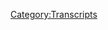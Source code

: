 {{DEFAULTSORT:
    #_TRANSCRIPT_0122:March 1-2, 2012
}}{{Transcript
    | title         = [[122 LIVE: March 1-2, 2012]]
    | caption       = [https://knowledgefight.libsyn.com/knowledge-fight-live-march-1-2-2012 Listen to this episode on Libsyn]
    | episodeNumber = [[122 LIVE: March 1-2, 2012|122]]
    | length        = 01:47:11
}}

{{MessageBox
    | header     = Warning: Bot Generated Content
    | text       = This transcript was automatically generated by transcription software and likely contains many mistakes and misattributions. Please check the audio for definitive quotes, attribution, and context.
    | image      = N3yvass4myg91.webp
    | imagewidth = 50px
    | id         = warning
}}

{{TranscriptBlock
    | name      = Unknown Speaker
    | timestamp = 00:00:00.000
    | text      = Are you ready for the challenge?
}}

{{TranscriptBlock
    | name      = Unknown Speaker
    | timestamp = 00:00:02.000
    | text      = YEAH!
}}

{{TranscriptBlock
    | name      = Unknown Speaker
    | timestamp = 00:00:04.000
    | text      = Give it up for Dave and Courtney!
}}

{{TranscriptBlock
    | name      = Unknown Speaker
    | timestamp = 00:00:08.000
    | text      = YEAH!
}}

{{TranscriptBlock
    | name      = Unknown Speaker
    | timestamp = 00:00:10.000
    | text      = Thank you so much!
}}

{{TranscriptBlock
    | name      = Unknown Speaker
    | timestamp = 00:00:14.000
    | text      = I love your work.
}}

{{TranscriptBlock
    | name      = Unknown Speaker
    | timestamp = 00:00:18.000
    | text      = Hey everybody, welcome to the challenge!
}}

{{TranscriptBlock
    | name      = Unknown Speaker
    | timestamp = 00:00:20.000
    | text      = Uh oh.
}}

{{TranscriptBlock
    | name      = Unknown Speaker
    | timestamp = 00:00:22.000
    | text      = Red spots! Red spots!
}}

{{TranscriptBlock
    | name      = Unknown Speaker
    | timestamp = 00:00:24.000
    | text      = There we go.
}}

{{TranscriptBlock
    | name      = Unknown Speaker
    | timestamp = 00:00:26.000
    | text      = Alright, this is where the problems eclipse.
}}

{{TranscriptBlock
    | name      = Unknown Speaker
    | timestamp = 00:00:28.000
    | text      = Uh, this!
}}

{{TranscriptBlock
    | name      = Unknown Speaker
    | timestamp = 00:00:30.000
    | text      = Uh, guys, I guess we're standing in front of this mic right now.
}}

{{TranscriptBlock
    | name      = Unknown Speaker
    | timestamp = 00:00:32.000
    | text      = I guess that's what we're doing.
}}

{{TranscriptBlock
    | name      = Unknown Speaker
    | timestamp = 00:00:34.000
    | text      = This is my guest, uh, why don't we, uh,
}}

{{TranscriptBlock
    | name      = Unknown Speaker
    | timestamp = 00:00:36.000
    | text      = sit around, drink Donaldson up,
}}

{{TranscriptBlock
    | name      = Unknown Speaker
    | timestamp = 00:00:38.000
    | text      = just to talk a little bit about Alex Jones!
}}

{{TranscriptBlock
    | name      = Unknown Speaker
    | timestamp = 00:00:40.000
    | text      = That's right! Damn, is there a hook to this fucking show?
}}

{{TranscriptBlock
    | name      = Unknown Speaker
    | timestamp = 00:00:42.000
    | text      = There is, there is.
}}

{{TranscriptBlock
    | name      = Unknown Speaker
    | timestamp = 00:00:44.000
    | text      = We need to get this, oh, there we go.
}}

{{TranscriptBlock
    | name      = Unknown Speaker
    | timestamp = 00:00:46.000
    | text      = Alright, alright, okay, alright.
}}

{{TranscriptBlock
    | name      = Unknown Speaker
    | timestamp = 00:00:48.000
    | text      = Uh, the hook is that I know a lot about Alex Jones.
}}

{{TranscriptBlock
    | name      = Unknown Speaker
    | timestamp = 00:00:50.000
    | text      = And I don't know a goddamn thing about Alex Jones.
}}

{{TranscriptBlock
    | name      = Unknown Speaker
    | timestamp = 00:00:52.000
    | text      = Hey, uh, who here is a policy walker?
}}

{{TranscriptBlock
    | name      = Unknown Speaker
    | timestamp = 00:00:56.000
    | text      = Who here has no idea what this fucking show is going to be?
}}

{{TranscriptBlock
    | name      = Unknown Speaker
    | timestamp = 00:01:00.000
    | text      = They heard Alex Jones.
}}

{{TranscriptBlock
    | name      = Unknown Speaker
    | timestamp = 00:01:02.000
    | text      = Come on, you can clap if you don't know what's going to happen.
}}

{{TranscriptBlock
    | name      = Unknown Speaker
    | timestamp = 00:01:06.000
    | text      = Just that guy? Alright, alright.
}}

{{TranscriptBlock
    | name      = Unknown Speaker
    | timestamp = 00:01:08.000
    | text      = I would posit that I don't know what's going to happen.
}}

{{TranscriptBlock
    | name      = Unknown Speaker
    | timestamp = 00:01:12.000
    | text      = No, I'm pretty sure we're pretty much lost on this one.
}}

{{TranscriptBlock
    | name      = Unknown Speaker
    | timestamp = 00:01:14.000
    | text      = Generally, to give you guys a little bit of sense,
}}

{{TranscriptBlock
    | name      = Unknown Speaker
    | timestamp = 00:01:16.000
    | text      = in case you haven't watched any of our shows that we do on video,
}}

{{TranscriptBlock
    | name      = Unknown Speaker
    | timestamp = 00:01:20.000
    | text      = we record this podcast in my bedroom, uh,
}}

{{TranscriptBlock
    | name      = Unknown Speaker
    | timestamp = 00:01:24.000
    | text      = and I have a desk in there, and it's where I smoke cigarettes maniacally,
}}

{{TranscriptBlock
    | name      = Unknown Speaker
    | timestamp = 00:01:30.000
    | text      = and drink Monster Energy drinks,
}}

{{TranscriptBlock
    | name      = Unknown Speaker
    | timestamp = 00:01:32.000
    | text      = and research weird shit about right-wing propaganda.
}}

{{TranscriptBlock
    | name      = Unknown Speaker
    | timestamp = 00:01:36.000
    | text      = Jordan is nice enough to come over every now and again,
}}

{{TranscriptBlock
    | name      = Unknown Speaker
    | timestamp = 00:01:38.000
    | text      = and I sit in front of my computer and play clips for him.
}}

{{TranscriptBlock
    | name      = Unknown Speaker
    | timestamp = 00:01:41.000
    | text      = It's exactly as weird as you think it is.
}}

{{TranscriptBlock
    | name      = Unknown Speaker
    | timestamp = 00:01:43.000
    | text      = Uh, but tonight we're doing it a little bit differently here at the Playground Theater.
}}

{{TranscriptBlock
    | name      = Unknown Speaker
    | timestamp = 00:01:47.000
    | text      = Big round of applause for David up in the booth.
}}

{{TranscriptBlock
    | name      = Unknown Speaker
    | timestamp = 00:01:49.000
    | text      = Absolutely!
}}

{{TranscriptBlock
    | name      = Unknown Speaker
    | timestamp = 00:01:54.000
    | text      = He will be playing clips for us as we go along.
}}

{{TranscriptBlock
    | name      = Unknown Speaker
    | timestamp = 00:01:57.000
    | text      = It's going to be an interesting thing.
}}

{{TranscriptBlock
    | name      = Unknown Speaker
    | timestamp = 00:01:59.000
    | text      = He will be the source of many tech issues, as opposed to the two of us, so it's good.
}}

{{TranscriptBlock
    | name      = Unknown Speaker
    | timestamp = 00:02:03.000
    | text      = And we've forgiven it in advance and appreciated himself.
}}

{{TranscriptBlock
    | name      = Unknown Speaker
    | timestamp = 00:02:06.000
    | text      = And also, I'm terrified right now.
}}

{{TranscriptBlock
    | name      = Unknown Speaker
    | timestamp = 00:02:13.000
    | text      = No, I'm going to let that sit.
}}

{{TranscriptBlock
    | name      = Unknown Speaker
    | timestamp = 00:02:16.000
    | text      = I'm going to let that sit wide open.
}}

{{TranscriptBlock
    | name      = Unknown Speaker
    | timestamp = 00:02:18.000
    | text      = I'm so worried about how you are going to take some of the information you're about to learn.
}}

{{TranscriptBlock
    | name      = Unknown Speaker
    | timestamp = 00:02:25.000
    | text      = Great, great, great, great.
}}

{{TranscriptBlock
    | name      = Unknown Speaker
    | timestamp = 00:02:27.000
    | text      = It's a good thing I'm allowed to walk on this show,
}}

{{TranscriptBlock
    | name      = Unknown Speaker
    | timestamp = 00:02:29.000
    | text      = and I don't have to wear headphones.
}}

{{TranscriptBlock
    | name      = Unknown Speaker
    | timestamp = 00:02:31.000
    | text      = I can scream over there.
}}

{{TranscriptBlock
    | name      = Unknown Speaker
    | timestamp = 00:02:34.000
    | text      = Ahh!
}}

{{TranscriptBlock
    | name      = Unknown Speaker
    | timestamp = 00:02:35.000
    | text      = As I walk to you and leave, you can just close it out.
}}

{{TranscriptBlock
    | name      = Unknown Speaker
    | timestamp = 00:02:39.000
    | text      = Yeah, yeah, yeah.
}}

{{TranscriptBlock
    | name      = Unknown Speaker
    | timestamp = 00:02:41.000
    | text      = Just as long as we don't do any more Joe Arpaio shit all over the booth.
}}

{{TranscriptBlock
    | name      = Unknown Speaker
    | timestamp = 00:02:45.000
    | text      = Bad news!
}}

{{TranscriptBlock
    | name      = Unknown Speaker
    | timestamp = 00:02:46.000
    | text      = No!
}}

{{TranscriptBlock
    | name      = Unknown Speaker
    | timestamp = 00:02:48.000
    | text      = Joe Arpaio is in the mix.
}}

{{TranscriptBlock
    | name      = Unknown Speaker
    | timestamp = 00:02:50.000
    | text      = God damn it, Dan!
}}

{{TranscriptBlock
    | name      = Unknown Speaker
    | timestamp = 00:02:51.000
    | text      = But we're not going to be talking about Joe Arpaio.
}}

{{TranscriptBlock
    | name      = Unknown Speaker
    | timestamp = 00:02:53.000
    | text      = So today, Jordan, you have no idea what we're going to be covering.
}}

{{TranscriptBlock
    | name      = Unknown Speaker
    | timestamp = 00:02:57.000
    | text      = No fucking clue.
}}

{{TranscriptBlock
    | name      = Unknown Speaker
    | timestamp = 00:02:58.000
    | text      = It's been incredibly difficult not to tell you.
}}

{{TranscriptBlock
    | name      = Unknown Speaker
    | timestamp = 00:03:01.000
    | text      = For the last week since we found out that we were going to be doing this show live,
}}

{{TranscriptBlock
    | name      = Unknown Speaker
    | timestamp = 00:03:06.000
    | text      = I have been trying to find an episode that would work,
}}

{{TranscriptBlock
    | name      = Unknown Speaker
    | timestamp = 00:03:10.000
    | text      = that would be really fun, that we could all have a good time with.
}}

{{TranscriptBlock
    | name      = Unknown Speaker
    | timestamp = 00:03:14.000
    | text      = I went back to every April fool's day.
}}

{{TranscriptBlock
    | name      = Unknown Speaker
    | timestamp = 00:03:19.000
    | text      = Yes.
}}

{{TranscriptBlock
    | name      = Unknown Speaker
    | timestamp = 00:03:20.000
    | text      = I listened to every Alex Jones birthday show.
}}

{{TranscriptBlock
    | name      = Unknown Speaker
    | timestamp = 00:03:23.000
    | text      = Maybe he wrote it on his birthday.
}}

{{TranscriptBlock
    | name      = Unknown Speaker
    | timestamp = 00:03:25.000
    | text      = Right, right, right.
}}

{{TranscriptBlock
    | name      = Unknown Speaker
    | timestamp = 00:03:26.000
    | text      = Exactly.
}}

{{TranscriptBlock
    | name      = Unknown Speaker
    | timestamp = 00:03:27.000
    | text      = Or super esoteric.
}}

{{TranscriptBlock
    | name      = Unknown Speaker
    | timestamp = 00:03:31.000
    | text      = Every time he ages another year, he's like,
}}

{{TranscriptBlock
    | name      = Unknown Speaker
    | timestamp = 00:03:34.000
    | text      = man, I don't know if the universe is real.
}}

{{TranscriptBlock
    | name      = Unknown Speaker
    | timestamp = 00:03:38.000
    | text      = He turned 40 a couple years ago,
}}

{{TranscriptBlock
    | name      = Unknown Speaker
    | timestamp = 00:03:40.000
    | text      = and I thought, this is going to be a death of weirdness.
}}

{{TranscriptBlock
    | name      = Unknown Speaker
    | timestamp = 00:03:43.000
    | text      = He just had Dr. Group on, and they talked about it.
}}

{{TranscriptBlock
    | name      = Unknown Speaker
    | timestamp = 00:03:46.000
    | text      = It was weird.
}}

{{TranscriptBlock
    | name      = Unknown Speaker
    | timestamp = 00:03:48.000
    | text      = For those of you who don't know, Dr. Group is Alex Jones' chiropractor friend,
}}

{{TranscriptBlock
    | name      = Unknown Speaker
    | timestamp = 00:03:53.000
    | text      = who he pretends is a doctor.
}}

{{TranscriptBlock
    | name      = Unknown Speaker
    | timestamp = 00:03:56.000
    | text      = So, Jordan, today what we're going to be going over is March 1st and 2nd of 2012.
}}

{{TranscriptBlock
    | name      = Unknown Speaker
    | timestamp = 00:04:03.000
    | text      = St. Patrick's Day?
}}

{{TranscriptBlock
    | name      = Unknown Speaker
    | timestamp = 00:04:04.000
    | text      = Nope.
}}

{{TranscriptBlock
    | name      = Unknown Speaker
    | timestamp = 00:04:06.000
    | text      = Do you know what happened March 1st of 2012?
}}

{{TranscriptBlock
    | name      = Unknown Speaker
    | timestamp = 00:04:10.000
    | text      = Of course I don't.
}}

{{TranscriptBlock
    | name      = Unknown Speaker
    | timestamp = 00:04:11.000
    | text      = Does anybody have any idea?
}}

{{TranscriptBlock
    | name      = Unknown Speaker
    | timestamp = 00:04:14.000
    | text      = Oh, shit, we need to do fucking crowd work during the podcast,
}}

{{TranscriptBlock
    | name      = Unknown Speaker
    | timestamp = 00:04:17.000
    | text      = so that's good shit.
}}

{{TranscriptBlock
    | name      = Unknown Speaker
    | timestamp = 00:04:18.000
    | text      = That's terrible crowd work.
}}

{{TranscriptBlock
    | name      = Unknown Speaker
    | timestamp = 00:04:19.000
    | text      = Okay, that's a good point, that's a good point.
}}

{{TranscriptBlock
    | name      = Unknown Speaker
    | timestamp = 00:04:21.000
    | text      = Yeah, 3-1-12, we could forget.
}}

{{TranscriptBlock
    | name      = Unknown Speaker
    | timestamp = 00:04:25.000
    | text      = 3-1-12!
}}

{{TranscriptBlock
    | name      = Unknown Speaker
    | timestamp = 00:04:26.000
    | text      = It's like 3-11, but one higher.
}}

{{TranscriptBlock
    | name      = Unknown Speaker
    | timestamp = 00:04:28.000
    | text      = No, nope, I'm out, I'm out.
}}

{{TranscriptBlock
    | name      = Unknown Speaker
    | timestamp = 00:04:30.000
    | text      = I'm also out.
}}

{{TranscriptBlock
    | name      = Unknown Speaker
    | timestamp = 00:04:32.000
    | text      = Well, let's find out what happened on March 1st.
}}

{{TranscriptBlock
    | name      = Unknown Speaker
    | timestamp = 00:04:36.000
    | text      = Here, play clip number one.
}}

{{TranscriptBlock
    | name      = Unknown Speaker
    | timestamp = 00:04:39.000
    | text      = It is in Julius Caesar's life that we gain the term,
}}

{{TranscriptBlock
    | name      = Unknown Speaker
    | timestamp = 00:04:50.000
    | text      = Beware the Ides of March, and it was William Shakespeare
}}

{{TranscriptBlock
    | name      = Unknown Speaker
    | timestamp = 00:04:55.000
    | text      = that inculcated that into his famous play, Julius Caesar.
}}

{{TranscriptBlock
    | name      = Unknown Speaker
    | timestamp = 00:04:59.000
    | text      = Beware the Ides of March.
}}

{{TranscriptBlock
    | name      = Unknown Speaker
    | timestamp = 00:05:02.000
    | text      = Andrew Breitbart is dead.
}}

{{TranscriptBlock
    | name      = Unknown Speaker
    | timestamp = 00:05:08.000
    | text      = Yes!
}}

{{TranscriptBlock
    | name      = Unknown Speaker
    | timestamp = 00:05:09.000
    | text      = Yes!
}}

{{TranscriptBlock
    | name      = Unknown Speaker
    | timestamp = 00:05:10.000
    | text      = Yes!
}}

{{TranscriptBlock
    | name      = Unknown Speaker
    | timestamp = 00:05:11.000
    | text      = He was very close to writing down the Obama administration with Acorn,
}}

{{TranscriptBlock
    | name      = Unknown Speaker
    | timestamp = 00:05:18.000
    | text      = and was effectively endangering a second term.
}}

{{TranscriptBlock
    | name      = Unknown Speaker
    | timestamp = 00:05:24.000
    | text      = He announced, of course, that he was going to die in February.
}}

{{TranscriptBlock
    | name      = Unknown Speaker
    | timestamp = 00:05:33.000
    | text      = Just last month, that he would soon release footage of Obama in college,
}}

{{TranscriptBlock
    | name      = Unknown Speaker
    | timestamp = 00:05:39.000
    | text      = damning footage, and that he would vet him,
}}

{{TranscriptBlock
    | name      = Unknown Speaker
    | timestamp = 00:05:42.000
    | text      = and expose him as a confirmed Marxist in college.
}}

{{TranscriptBlock
    | name      = Unknown Speaker
    | timestamp = 00:05:47.000
    | text      = So, um, that's what happened.
}}

{{TranscriptBlock
    | name      = Unknown Speaker
    | timestamp = 00:05:52.000
    | text      = That's what happened.
}}

{{TranscriptBlock
    | name      = Unknown Speaker
    | timestamp = 00:05:53.000
    | text      = Breitbart died.
}}

{{TranscriptBlock
    | name      = Unknown Speaker
    | timestamp = 00:05:54.000
    | text      = Andrew Breitbart.
}}

{{TranscriptBlock
    | name      = Unknown Speaker
    | timestamp = 00:05:55.000
    | text      = This is the episode where Breitbart dies.
}}

{{TranscriptBlock
    | name      = Unknown Speaker
    | timestamp = 00:05:57.000
    | text      = What do you know about Andrew Breitbart that is passing?
}}

{{TranscriptBlock
    | name      = Unknown Speaker
    | timestamp = 00:06:01.000
    | text      = Well, he's a hero.
}}

{{TranscriptBlock
    | name      = Unknown Speaker
    | timestamp = 00:06:02.000
    | text      = Sure.
}}

{{TranscriptBlock
    | name      = Unknown Speaker
    | timestamp = 00:06:03.000
    | text      = What?
}}

{{TranscriptBlock
    | name      = Unknown Speaker
    | timestamp = 00:06:04.000
    | text      = Sure.
}}

{{TranscriptBlock
    | name      = Unknown Speaker
    | timestamp = 00:06:05.000
    | text      = Okay.
}}

{{TranscriptBlock
    | name      = Unknown Speaker
    | timestamp = 00:06:06.000
    | text      = In hindsight, kind of.
}}

{{TranscriptBlock
    | name      = Unknown Speaker
    | timestamp = 00:06:07.000
    | text      = You're going to need to explain that a little bit.
}}

{{TranscriptBlock
    | name      = Unknown Speaker
    | timestamp = 00:06:10.000
    | text      = Well, I think he was always super anti-Trump,
}}

{{TranscriptBlock
    | name      = Unknown Speaker
    | timestamp = 00:06:12.000
    | text      = and if he hadn't have died, there's no chance that Breitbart would have been in favor of
}}

{{TranscriptBlock
    | name      = Unknown Speaker
    | timestamp = 00:06:17.000
    | text      = Trump running for president.
}}

{{TranscriptBlock
    | name      = Unknown Speaker
    | timestamp = 00:06:18.000
    | text      = Like, there's a weird thing that happened after he died,
}}

{{TranscriptBlock
    | name      = Unknown Speaker
    | timestamp = 00:06:21.000
    | text      = that Breitbart became, like, a very different website than it was before.
}}

{{TranscriptBlock
    | name      = Unknown Speaker
    | timestamp = 00:06:25.000
    | text      = I mean, it was terrible before, don't get me wrong.
}}

{{TranscriptBlock
    | name      = Unknown Speaker
    | timestamp = 00:06:27.000
    | text      = I'm not in favor of it, but it was not the same thing that it was.
}}

{{TranscriptBlock
    | name      = Unknown Speaker
    | timestamp = 00:06:31.000
    | text      = I don't know anything about Breitbart.
}}

{{TranscriptBlock
    | name      = Unknown Speaker
    | timestamp = 00:06:33.000
    | text      = I've never, I've never...
}}

{{TranscriptBlock
    | name      = Unknown Speaker
    | timestamp = 00:06:34.000
    | text      = I'm dangerously close to calling them a reasonable.
}}

{{TranscriptBlock
    | name      = Unknown Speaker
    | timestamp = 00:06:37.000
    | text      = Why would I go to Breitbart?
}}

{{TranscriptBlock
    | name      = Unknown Speaker
    | timestamp = 00:06:41.000
    | text      = Like, pre or post ban?
}}

{{TranscriptBlock
    | name      = Unknown Speaker
    | timestamp = 00:06:43.000
    | text      = I don't know.
}}

{{TranscriptBlock
    | name      = Unknown Speaker
    | timestamp = 00:06:44.000
    | text      = It's from Steve Bannon that we get the phrase,
}}

{{TranscriptBlock
    | name      = Unknown Speaker
    | timestamp = 00:06:46.000
    | text      = beware the eyes of March.
}}

{{TranscriptBlock
    | name      = Unknown Speaker
    | timestamp = 00:06:48.000
    | text      = That's true.
}}

{{TranscriptBlock
    | name      = Unknown Speaker
    | timestamp = 00:06:49.000
    | text      = That's a fact.
}}

{{TranscriptBlock
    | name      = Unknown Speaker
    | timestamp = 00:06:50.000
    | text      = So in that clip, you heard Alex Jones is very clearly trying to put some of the blame for
}}

{{TranscriptBlock
    | name      = Unknown Speaker
    | timestamp = 00:06:55.000
    | text      = Breitbart's death on Barack Obama.
}}

{{TranscriptBlock
    | name      = Unknown Speaker
    | timestamp = 00:06:57.000
    | text      = Yes.
}}

{{TranscriptBlock
    | name      = Unknown Speaker
    | timestamp = 00:06:58.000
    | text      = Barack killed him.
}}

{{TranscriptBlock
    | name      = Unknown Speaker
    | timestamp = 00:06:59.000
    | text      = I know the implication that he's right.
}}

{{TranscriptBlock
    | name      = Unknown Speaker
    | timestamp = 00:07:01.000
    | text      = You really don't know anything about Breitbart's death?
}}

{{TranscriptBlock
    | name      = Unknown Speaker
    | timestamp = 00:07:03.000
    | text      = No.
}}

{{TranscriptBlock
    | name      = Unknown Speaker
    | timestamp = 00:07:04.000
    | text      = Get this, I know everything about Breitbart's death.
}}

{{TranscriptBlock
    | name      = Unknown Speaker
    | timestamp = 00:07:10.000
    | text      = In my story, I read a 23 page article.
}}

{{TranscriptBlock
    | name      = Unknown Speaker
    | timestamp = 00:07:14.000
    | text      = And also, you know, you could have just read the note that said,
}}

{{TranscriptBlock
    | name      = Unknown Speaker
    | timestamp = 00:07:18.000
    | text      = call Larry Nicholas.
}}

{{TranscriptBlock
    | name      = Unknown Speaker
    | timestamp = 00:07:21.000
    | text      = So on February 29th, Andrew Breitbart went out for dinner.
}}

{{TranscriptBlock
    | name      = Unknown Speaker
    | timestamp = 00:07:24.000
    | text      = Yeah.
}}

{{TranscriptBlock
    | name      = Unknown Speaker
    | timestamp = 00:07:25.000
    | text      = By the way, leak year, interesting, not that interesting.
}}

{{TranscriptBlock
    | name      = Unknown Speaker
    | timestamp = 00:07:29.000
    | text      = By the way, by the way, he said he's wondering, there's no hard end of this podcast.
}}

{{TranscriptBlock
    | name      = Unknown Speaker
    | timestamp = 00:07:34.000
    | text      = This could go for three hours.
}}

{{TranscriptBlock
    | name      = Unknown Speaker
    | timestamp = 00:07:36.000
    | text      = If you don't want to be here at one and a half, good on you.
}}

{{TranscriptBlock
    | name      = Unknown Speaker
    | timestamp = 00:07:40.000
    | text      = So on February 29th, Breitbart went out for dinner.
}}

{{TranscriptBlock
    | name      = Unknown Speaker
    | timestamp = 00:07:44.000
    | text      = He had some wine in a restaurant called Breadwood, right?
}}

{{TranscriptBlock
    | name      = Unknown Speaker
    | timestamp = 00:07:46.000
    | text      = Of course.
}}

{{TranscriptBlock
    | name      = Unknown Speaker
    | timestamp = 00:07:47.000
    | text      = He's hanging out there, gets in some conversations with some people there.
}}

{{TranscriptBlock
    | name      = Unknown Speaker
    | timestamp = 00:07:50.000
    | text      = And about 11, 30 or so in the evening, he decides to leave.
}}

{{TranscriptBlock
    | name      = Unknown Speaker
    | timestamp = 00:07:54.000
    | text      = And on his walk home, he falls over and dies on a sidewalk.
}}

{{TranscriptBlock
    | name      = Unknown Speaker
    | timestamp = 00:07:58.000
    | text      = Naturally.
}}

{{TranscriptBlock
    | name      = Unknown Speaker
    | timestamp = 00:07:59.000
    | text      = There was a witness and the witness said that he was walking alone
}}

{{TranscriptBlock
    | name      = Unknown Speaker
    | timestamp = 00:08:03.000
    | text      = and that there was nothing weird about it.
}}

{{TranscriptBlock
    | name      = Unknown Speaker
    | timestamp = 00:08:06.000
    | text      = Someone else called paramedics, they came, they showed up.
}}

{{TranscriptBlock
    | name      = Unknown Speaker
    | timestamp = 00:08:09.000
    | text      = So Seth Rich killed him.
}}

{{TranscriptBlock
    | name      = Unknown Speaker
    | timestamp = 00:08:11.000
    | text      = Oh, totally.
}}

{{TranscriptBlock
    | name      = Unknown Speaker
    | timestamp = 00:08:12.000
    | text      = Yeah.
}}

{{TranscriptBlock
    | name      = Unknown Speaker
    | timestamp = 00:08:13.000
    | text      = It's an ouroboros of Democrat murders.
}}

{{TranscriptBlock
    | name      = Unknown Speaker
    | timestamp = 00:08:17.000
    | text      = So the witness who saw him collapse said that his face was like really bright red.
}}

{{TranscriptBlock
    | name      = Unknown Speaker
    | timestamp = 00:08:22.000
    | text      = Which has led a bunch of people to suspect that it was arsenic poisoning.
}}

{{TranscriptBlock
    | name      = Unknown Speaker
    | timestamp = 00:08:26.000
    | text      = Okay.
}}

{{TranscriptBlock
    | name      = Unknown Speaker
    | timestamp = 00:08:28.000
    | text      = We'll get back to that in a minute.
}}

{{TranscriptBlock
    | name      = Unknown Speaker
    | timestamp = 00:08:30.000
    | text      = The results of the autopsy went away.
}}

{{TranscriptBlock
    | name      = Unknown Speaker
    | timestamp = 00:08:33.000
    | text      = It was polonium poisoning.
}}

{{TranscriptBlock
    | name      = Unknown Speaker
    | timestamp = 00:08:35.000
    | text      = So the paramedics show up and they take him to Ronald Reagan Hospital, ironic.
}}

{{TranscriptBlock
    | name      = Unknown Speaker
    | timestamp = 00:08:41.000
    | text      = But it didn't help at all.
}}

{{TranscriptBlock
    | name      = Unknown Speaker
    | timestamp = 00:08:43.000
    | text      = And Edgar Breitbart was pronounced dead at 1219 a.m. the next morning.
}}

{{TranscriptBlock
    | name      = Unknown Speaker
    | timestamp = 00:08:48.000
    | text      = Okay.
}}

{{TranscriptBlock
    | name      = Unknown Speaker
    | timestamp = 00:08:49.000
    | text      = A lot of conspiracy theories have gone around about it, saying that it was murder.
}}

{{TranscriptBlock
    | name      = Unknown Speaker
    | timestamp = 00:08:53.000
    | text      = Alex Jones's version is the dirt worst because he involves ray guns and what have you.
}}

{{TranscriptBlock
    | name      = Unknown Speaker
    | timestamp = 00:08:59.000
    | text      = Ray guns?
}}

{{TranscriptBlock
    | name      = Unknown Speaker
    | timestamp = 00:09:00.000
    | text      = His leaf will get into its own.
}}

{{TranscriptBlock
    | name      = Unknown Speaker
    | timestamp = 00:09:01.000
    | text      = Ray-Marty killed my ray guns.
}}

{{TranscriptBlock
    | name      = Unknown Speaker
    | timestamp = 00:09:05.000
    | text      = It's possible.
}}

{{TranscriptBlock
    | name      = Unknown Speaker
    | timestamp = 00:09:06.000
    | text      = Or he was killed because he was developing ray guns.
}}

{{TranscriptBlock
    | name      = Unknown Speaker
    | timestamp = 00:09:09.000
    | text      = So here, I'll just lay it out for you.
}}

{{TranscriptBlock
    | name      = Unknown Speaker
    | timestamp = 00:09:12.000
    | text      = Ray-Marty had a fucking heart attack.
}}

{{TranscriptBlock
    | name      = Unknown Speaker
    | timestamp = 00:09:15.000
    | text      = He's fairly clear.
}}

{{TranscriptBlock
    | name      = Unknown Speaker
    | timestamp = 00:09:17.000
    | text      = Yeah.
}}

{{TranscriptBlock
    | name      = Unknown Speaker
    | timestamp = 00:09:18.000
    | text      = On March 1st of 2012, L.A. investigator Mario Sands, by phone, interviewed Breitbart's wife.
}}

{{TranscriptBlock
    | name      = Unknown Speaker
    | timestamp = 00:09:25.000
    | text      = She related that approximately one year earlier, Andrew Breitbart was admitted to Ronald Reagan Hospital,
}}

{{TranscriptBlock
    | name      = Unknown Speaker
    | timestamp = 00:09:31.000
    | text      = where he had come into the ER and he complained that he had shortness of breath and he was diagnosed with congestive heart failure.
}}

{{TranscriptBlock
    | name      = Unknown Speaker
    | timestamp = 00:09:38.000
    | text      = He was held for a few days and then went home.
}}

{{TranscriptBlock
    | name      = Unknown Speaker
    | timestamp = 00:09:41.000
    | text      = Two weeks prior to his death, he had a terrible flu and he had complained to his wife that he was under a lot of stress.
}}

{{TranscriptBlock
    | name      = Unknown Speaker
    | timestamp = 00:09:47.000
    | text      = Does all of that kind of make sense?
}}

{{TranscriptBlock
    | name      = Unknown Speaker
    | timestamp = 00:09:49.000
    | text      = Yeah, yeah, yeah.
}}

{{TranscriptBlock
    | name      = Unknown Speaker
    | timestamp = 00:09:50.000
    | text      = Yeah, yeah, yeah.
}}

{{TranscriptBlock
    | name      = Unknown Speaker
    | timestamp = 00:09:52.000
    | text      = I smell toast.
}}

{{TranscriptBlock
    | name      = Unknown Speaker
    | timestamp = 00:09:54.000
    | text      = Um, George, what do you think about the idea of a heart that weighs 729 grams?
}}

{{TranscriptBlock
    | name      = Unknown Speaker
    | timestamp = 00:10:00.000
    | text      = How does that, how does that reach you?
}}

{{TranscriptBlock
    | name      = Unknown Speaker
    | timestamp = 00:10:02.000
    | text      = Wasn't that a good spread for me?
}}

{{TranscriptBlock
    | name      = Unknown Speaker
    | timestamp = 00:10:04.000
    | text      = Yeah, well, no, that was a few less grams.
}}

{{TranscriptBlock
    | name      = Unknown Speaker
    | timestamp = 00:10:06.000
    | text      = About 729 grams.
}}

{{TranscriptBlock
    | name      = Unknown Speaker
    | timestamp = 00:10:09.000
    | text      = What about 9 grams, though?
}}

{{TranscriptBlock
    | name      = Unknown Speaker
    | timestamp = 00:10:11.000
    | text      = It was 21 grams.
}}

{{TranscriptBlock
    | name      = Unknown Speaker
    | timestamp = 00:10:13.000
    | text      = Wait, wait, wait.
}}

{{TranscriptBlock
    | name      = Unknown Speaker
    | timestamp = 00:10:14.000
    | text      = That's good.
}}

{{TranscriptBlock
    | name      = Unknown Speaker
    | timestamp = 00:10:15.000
    | text      = 21 grams is a normal heart and then you multiply it by, wait, wait.
}}

{{TranscriptBlock
    | name      = Unknown Speaker
    | timestamp = 00:10:19.000
    | text      = They will spit food and you're like, I don't know, something like that.
}}

{{TranscriptBlock
    | name      = Unknown Speaker
    | timestamp = 00:10:22.000
    | text      = Yeah, that's 729 grams.
}}

{{TranscriptBlock
    | name      = Unknown Speaker
    | timestamp = 00:10:24.000
    | text      = Drags.
}}

{{TranscriptBlock
    | name      = Unknown Speaker
    | timestamp = 00:10:26.000
    | text      = I'm not doing fucking good for him.
}}

{{TranscriptBlock
    | name      = Unknown Speaker
    | timestamp = 00:10:28.000
    | text      = The average human heart weighs 250 to 350 grams.
}}

{{TranscriptBlock
    | name      = Unknown Speaker
    | timestamp = 00:10:32.000
    | text      = That's a big heart.
}}

{{TranscriptBlock
    | name      = Unknown Speaker
    | timestamp = 00:10:33.000
    | text      = Andrew Breitbart's heart, when he died, weighs...
}}

{{TranscriptBlock
    | name      = Unknown Speaker
    | timestamp = 00:10:35.000
    | text      = Use the Grinch.
}}

{{TranscriptBlock
    | name      = Unknown Speaker
    | timestamp = 00:10:36.000
    | text      = Use the Grinch.
}}

{{TranscriptBlock
    | name      = Unknown Speaker
    | timestamp = 00:10:38.000
    | text      = Use the Grinch.
}}

{{TranscriptBlock
    | name      = Unknown Speaker
    | timestamp = 00:10:39.000
    | text      = His heart grew 100% better.
}}

{{TranscriptBlock
    | name      = Unknown Speaker
    | timestamp = 00:10:42.000
    | text      = Also, they found that he had 60% narrowing of a major coronary vessel and heart failure cells in his lungs.
}}

{{TranscriptBlock
    | name      = Unknown Speaker
    | timestamp = 00:10:51.000
    | text      = Wait, you can have heart failure cells?
}}

{{TranscriptBlock
    | name      = Unknown Speaker
    | timestamp = 00:10:54.000
    | text      = Like cells that are just like, nah.
}}

{{TranscriptBlock
    | name      = Unknown Speaker
    | timestamp = 00:10:56.000
    | text      = Let me be clear.
}}

{{TranscriptBlock
    | name      = Unknown Speaker
    | timestamp = 00:10:58.000
    | text      = I'm not a doctor.
}}

{{TranscriptBlock
    | name      = Unknown Speaker
    | timestamp = 00:11:00.000
    | text      = I read the autopsy and it said heart failure cells in quotes.
}}

{{TranscriptBlock
    | name      = Unknown Speaker
    | timestamp = 00:11:05.000
    | text      = I'm like, I don't know how to teach that.
}}

{{TranscriptBlock
    | name      = Unknown Speaker
    | timestamp = 00:11:07.000
    | text      = Quotes?
}}

{{TranscriptBlock
    | name      = Unknown Speaker
    | timestamp = 00:11:08.000
    | text      = Well, but it's in the document.
}}

{{TranscriptBlock
    | name      = Unknown Speaker
    | timestamp = 00:11:10.000
    | text      = Heart caves.
}}

{{TranscriptBlock
    | name      = Unknown Speaker
    | timestamp = 00:11:11.000
    | text      = I also thought that the autopsy was a little petty.
}}

{{TranscriptBlock
    | name      = Unknown Speaker
    | timestamp = 00:11:16.000
    | text      = No, that was an autopsy being petty.
}}

{{TranscriptBlock
    | name      = Unknown Speaker
    | timestamp = 00:11:19.000
    | text      = Because I have two quotes from it that I found to be a little bit.
}}

{{TranscriptBlock
    | name      = Unknown Speaker
    | timestamp = 00:11:21.000
    | text      = All right, all right, all right.
}}

{{TranscriptBlock
    | name      = Unknown Speaker
    | timestamp = 00:11:22.000
    | text      = The first was...
}}

{{TranscriptBlock
    | name      = Unknown Speaker
    | timestamp = 00:11:23.000
    | text      = This guy's a dick.
}}

{{TranscriptBlock
    | name      = Unknown Speaker
    | timestamp = 00:11:24.000
    | text      = He was a large and overweight male.
}}

{{TranscriptBlock
    | name      = Unknown Speaker
    | timestamp = 00:11:27.000
    | text      = Touchable.
}}

{{TranscriptBlock
    | name      = Unknown Speaker
    | timestamp = 00:11:28.000
    | text      = All right, don't that shit.
}}

{{TranscriptBlock
    | name      = Unknown Speaker
    | timestamp = 00:11:30.000
    | text      = All right, here we go.
}}

{{TranscriptBlock
    | name      = Unknown Speaker
    | timestamp = 00:11:33.000
    | text      = The other one was, the testes are in the scrotum and are unremarkable.
}}

{{TranscriptBlock
    | name      = Unknown Speaker
    | timestamp = 00:11:37.000
    | text      = Heart failure cells, average-sized balls.
}}

{{TranscriptBlock
    | name      = Unknown Speaker
    | timestamp = 00:11:52.000
    | text      = What are you going to say?
}}

{{TranscriptBlock
    | name      = Unknown Speaker
    | timestamp = 00:11:53.000
    | text      = All I ask is the doctor, what have they got?
}}

{{TranscriptBlock
    | name      = Unknown Speaker
    | timestamp = 00:11:55.000
    | text      = I'm like, please just say it.
}}

{{TranscriptBlock
    | name      = Unknown Speaker
    | timestamp = 00:11:56.000
    | text      = Great balls.
}}

{{TranscriptBlock
    | name      = Unknown Speaker
    | timestamp = 00:11:57.000
    | text      = Great balls.
}}

{{TranscriptBlock
    | name      = Unknown Speaker
    | timestamp = 00:11:58.000
    | text      = They're worth the test, right?
}}

{{TranscriptBlock
    | name      = Unknown Speaker
    | timestamp = 00:12:02.000
    | text      = I was texting with the doctor about that,
}}

{{TranscriptBlock
    | name      = Unknown Speaker
    | timestamp = 00:12:04.000
    | text      = and I thought they were shooting me.
}}

{{TranscriptBlock
    | name      = Unknown Speaker
    | timestamp = 00:12:06.000
    | text      = And he's like, well, it's worse if they all report it.
}}

{{TranscriptBlock
    | name      = Unknown Speaker
    | timestamp = 00:12:10.000
    | text      = No, I get that.
}}

{{TranscriptBlock
    | name      = Unknown Speaker
    | timestamp = 00:12:11.000
    | text      = No, it's easy.
}}

{{TranscriptBlock
    | name      = Unknown Speaker
    | timestamp = 00:12:15.000
    | text      = The doctor probably isn't fun.
}}

{{TranscriptBlock
    | name      = Unknown Speaker
    | timestamp = 00:12:18.000
    | text      = So anyway, also, there's a full toxicology report.
}}

{{TranscriptBlock
    | name      = Unknown Speaker
    | timestamp = 00:12:22.000
    | text      = There's no signs of arsenic.
}}

{{TranscriptBlock
    | name      = Unknown Speaker
    | timestamp = 00:12:23.000
    | text      = There's nothing.
}}

{{TranscriptBlock
    | name      = Unknown Speaker
    | timestamp = 00:12:24.000
    | text      = They did a full screen of his hair, his blood, everything.
}}

{{TranscriptBlock
    | name      = Unknown Speaker
    | timestamp = 00:12:28.000
    | text      = It was just...
}}

{{TranscriptBlock
    | name      = Unknown Speaker
    | timestamp = 00:12:29.000
    | text      = Hair?
}}

{{TranscriptBlock
    | name      = Unknown Speaker
    | timestamp = 00:12:30.000
    | text      = Unremarkable.
}}

{{TranscriptBlock
    | name      = Unknown Speaker
    | timestamp = 00:12:31.000
    | text      = Hair?
}}

{{TranscriptBlock
    | name      = Unknown Speaker
    | timestamp = 00:12:32.000
    | text      = Or I can't weave?
}}

{{TranscriptBlock
    | name      = Unknown Speaker
    | timestamp = 00:12:34.000
    | text      = That's me talking.
}}

{{TranscriptBlock
    | name      = Unknown Speaker
    | timestamp = 00:12:35.000
    | text      = All right, all right, all right, all right.
}}

{{TranscriptBlock
    | name      = Unknown Speaker
    | timestamp = 00:12:37.000
    | text      = Also, his father-in-law, the prominent actor
}}

{{TranscriptBlock
    | name      = Unknown Speaker
    | timestamp = 00:12:39.000
    | text      = and conservative activist Orson Bean.
}}

{{TranscriptBlock
    | name      = Unknown Speaker
    | timestamp = 00:12:41.000
    | text      = I didn't know that.
}}

{{TranscriptBlock
    | name      = Unknown Speaker
    | timestamp = 00:12:42.000
    | text      = That's weird, Mr. Bean.
}}

{{TranscriptBlock
    | name      = Unknown Speaker
    | timestamp = 00:12:44.000
    | text      = No, not well, technically.
}}

{{TranscriptBlock
    | name      = Unknown Speaker
    | timestamp = 00:12:46.000
    | text      = It's actually Orson Welles' plain Mr. Bean.
}}

{{TranscriptBlock
    | name      = Unknown Speaker
    | timestamp = 00:12:49.000
    | text      = It's perfect.
}}

{{TranscriptBlock
    | name      = Unknown Speaker
    | timestamp = 00:12:50.000
    | text      = The two of them narrowed it together.
}}

{{TranscriptBlock
    | name      = Unknown Speaker
    | timestamp = 00:12:53.000
    | text      = With their cold, sad eyes.
}}

{{TranscriptBlock
    | name      = Unknown Speaker
    | timestamp = 00:12:56.000
    | text      = He reported after he died that his son
}}

{{TranscriptBlock
    | name      = Unknown Speaker
    | timestamp = 00:13:00.000
    | text      = had a lot of history of heart problems.
}}

{{TranscriptBlock
    | name      = Unknown Speaker
    | timestamp = 00:13:02.000
    | text      = Right, so right where I'm talking about heart attacks.
}}

{{TranscriptBlock
    | name      = Unknown Speaker
    | timestamp = 00:13:07.000
    | text      = Also, I looked into his autobiography.
}}

{{TranscriptBlock
    | name      = Unknown Speaker
    | timestamp = 00:13:09.000
    | text      = He wrote a book called Righteous Indignation.
}}

{{TranscriptBlock
    | name      = Unknown Speaker
    | timestamp = 00:13:12.000
    | text      = That is great.
}}

{{TranscriptBlock
    | name      = Unknown Speaker
    | timestamp = 00:13:14.000
    | text      = And here's a nice quote from it.
}}

{{TranscriptBlock
    | name      = Unknown Speaker
    | timestamp = 00:13:16.000
    | text      = I thought I could drink when I came to Tulane.
}}

{{TranscriptBlock
    | name      = Unknown Speaker
    | timestamp = 00:13:19.000
    | text      = I had some hard and fast rules to prevent becoming an alcoholic,
}}

{{TranscriptBlock
    | name      = Unknown Speaker
    | timestamp = 00:13:22.000
    | text      = such as don't drink during sunlight hours.
}}

{{TranscriptBlock
    | name      = Unknown Speaker
    | timestamp = 00:13:25.000
    | text      = What?
}}

{{TranscriptBlock
    | name      = Unknown Speaker
    | timestamp = 00:13:28.000
    | text      = By the end of my time at Tulane,
}}

{{TranscriptBlock
    | name      = Unknown Speaker
    | timestamp = 00:13:30.000
    | text      = I was going to bed so early in the morning,
}}

{{TranscriptBlock
    | name      = Unknown Speaker
    | timestamp = 00:13:32.000
    | text      = waiting out so early in the afternoon,
}}

{{TranscriptBlock
    | name      = Unknown Speaker
    | timestamp = 00:13:34.000
    | text      = that this rule was almost impossible to break.
}}

{{TranscriptBlock
    | name      = Unknown Speaker
    | timestamp = 00:13:40.000
    | text      = To finish the quote,
}}

{{TranscriptBlock
    | name      = Unknown Speaker
    | timestamp = 00:13:42.000
    | text      = thank God I wasn't developing a drinking problem.
}}

{{TranscriptBlock
    | name      = Unknown Speaker
    | timestamp = 00:13:47.000
    | text      = And my bubbles are a number of hearts.
}}

{{TranscriptBlock
    | name      = Unknown Speaker
    | timestamp = 00:13:50.000
    | text      = It's a weird thing to put in his own autobiography.
}}

{{TranscriptBlock
    | name      = Unknown Speaker
    | timestamp = 00:13:55.000
    | text      = In his autobiography, he also mentions
}}

{{TranscriptBlock
    | name      = Unknown Speaker
    | timestamp = 00:13:57.000
    | text      = growing into his returning brother, Hollywood,
}}

{{TranscriptBlock
    | name      = Unknown Speaker
    | timestamp = 00:14:00.000
    | text      = made an image of him as he got older.
}}

{{TranscriptBlock
    | name      = Unknown Speaker
    | timestamp = 00:14:02.000
    | text      = The image was of a hard-working,
}}

{{TranscriptBlock
    | name      = Unknown Speaker
    | timestamp = 00:14:04.000
    | text      = cocaine-fueled man with a thousand lovers.
}}

{{TranscriptBlock
    | name      = Unknown Speaker
    | timestamp = 00:14:07.000
    | text      = Also, on the day of his death,
}}

{{TranscriptBlock
    | name      = Unknown Speaker
    | timestamp = 00:14:10.000
    | text      = March 1, 2012,
}}

{{TranscriptBlock
    | name      = Unknown Speaker
    | timestamp = 00:14:12.000
    | text      = Anthony Kumina got on his radio show and said,
}}

{{TranscriptBlock
    | name      = Unknown Speaker
    | timestamp = 00:14:15.000
    | text      = I would have drinking with him and oh boy,
}}

{{TranscriptBlock
    | name      = Unknown Speaker
    | timestamp = 00:14:17.000
    | text      = he could party.
}}

{{TranscriptBlock
    | name      = Unknown Speaker
    | timestamp = 00:14:19.000
    | text      = He likes to stay awake.
}}

{{TranscriptBlock
    | name      = Unknown Speaker
    | timestamp = 00:14:21.000
    | text      = That's all I'll say.
}}

{{TranscriptBlock
    | name      = Unknown Speaker
    | timestamp = 00:14:25.000
    | text      = Andrew Breitbart died of a heart attack
}}

{{TranscriptBlock
    | name      = Unknown Speaker
    | timestamp = 00:14:28.000
    | text      = and a shit-ton of cocaine.
}}

{{TranscriptBlock
    | name      = Unknown Speaker
    | timestamp = 00:14:30.000
    | text      = A shit-ton of cocaine.
}}

{{TranscriptBlock
    | name      = Unknown Speaker
    | timestamp = 00:14:32.000
    | text      = How do you end up with cocaine when you die?
}}

{{TranscriptBlock
    | name      = Unknown Speaker
    | timestamp = 00:14:34.000
    | text      = You have to metabolize this very fact.
}}

{{TranscriptBlock
    | name      = Unknown Speaker
    | timestamp = 00:14:36.000
    | text      = Other friends insist that it's possible
}}

{{TranscriptBlock
    | name      = Unknown Speaker
    | timestamp = 00:14:38.000
    | text      = that he was taking a ton of Adderall.
}}

{{TranscriptBlock
    | name      = Unknown Speaker
    | timestamp = 00:14:40.000
    | text      = That is possible.
}}

{{TranscriptBlock
    | name      = Unknown Speaker
    | timestamp = 00:14:42.000
    | text      = It can precipitate heart attacks in the same way
}}

{{TranscriptBlock
    | name      = Unknown Speaker
    | timestamp = 00:14:44.000
    | text      = when you have an underlying condition.
}}

{{TranscriptBlock
    | name      = Unknown Speaker
    | timestamp = 00:14:46.000
    | text      = That's entirely possible.
}}

{{TranscriptBlock
    | name      = Unknown Speaker
    | timestamp = 00:14:48.000
    | text      = One of Breitbart's friends had this to say.
}}

{{TranscriptBlock
    | name      = Unknown Speaker
    | timestamp = 00:14:51.000
    | text      = He hung out with him towards the end of his life.
}}

{{TranscriptBlock
    | name      = Unknown Speaker
    | timestamp = 00:14:54.000
    | text      = He said,
}}

{{TranscriptBlock
    | name      = Unknown Speaker
    | timestamp = 00:14:55.000
    | text      = The last few times we hung out,
}}

{{TranscriptBlock
    | name      = Unknown Speaker
    | timestamp = 00:14:56.000
    | text      = he was running a million miles an hour.
}}

{{TranscriptBlock
    | name      = Unknown Speaker
    | timestamp = 00:14:58.000
    | text      = His whole disposition had really changed.
}}

{{TranscriptBlock
    | name      = Unknown Speaker
    | timestamp = 00:15:01.000
    | text      = He was charged up and angry and relentless.
}}

{{TranscriptBlock
    | name      = Unknown Speaker
    | timestamp = 00:15:03.000
    | text      = He was missing his shoelaces.
}}

{{TranscriptBlock
    | name      = Unknown Speaker
    | timestamp = 00:15:05.000
    | text      = And his hair was on the last.
}}

{{TranscriptBlock
    | name      = Unknown Speaker
    | timestamp = 00:15:07.000
    | text      = We're missing shoelaces.
}}

{{TranscriptBlock
    | name      = Unknown Speaker
    | timestamp = 00:15:10.000
    | text      = We'll find out.
}}

{{TranscriptBlock
    | name      = Unknown Speaker
    | timestamp = 00:15:12.000
    | text      = Someone wanted to trade me shoelaces with them.
}}

{{TranscriptBlock
    | name      = Unknown Speaker
    | timestamp = 00:15:17.000
    | text      = We're missing shoelaces.
}}

{{TranscriptBlock
    | name      = Unknown Speaker
    | timestamp = 00:15:20.000
    | text      = He spent the night lecturing me
}}

{{TranscriptBlock
    | name      = Unknown Speaker
    | timestamp = 00:15:22.000
    | text      = and going off on these endless tangents.
}}

{{TranscriptBlock
    | name      = Unknown Speaker
    | timestamp = 00:15:24.000
    | text      = It was like he'd become another person.
}}

{{TranscriptBlock
    | name      = Unknown Speaker
    | timestamp = 00:15:26.000
    | text      = Yeah, he was like,
}}

{{TranscriptBlock
    | name      = Unknown Speaker
    | timestamp = 00:15:28.000
    | text      = Where did my shoelaces go?
}}

{{TranscriptBlock
    | name      = Unknown Speaker
    | timestamp = 00:15:30.000
    | text      = My friend that I knew
}}

{{TranscriptBlock
    | name      = Unknown Speaker
    | timestamp = 00:15:32.000
    | text      = was never concerned about shoelaces.
}}

{{TranscriptBlock
    | name      = Unknown Speaker
    | timestamp = 00:15:34.000
    | text      = This guy was a totally different guy.
}}

{{TranscriptBlock
    | name      = Unknown Speaker
    | timestamp = 00:15:36.000
    | text      = So all this is to say
}}

{{TranscriptBlock
    | name      = Unknown Speaker
    | timestamp = 00:15:38.000
    | text      = that Adderall was a loser.
}}

{{TranscriptBlock
    | name      = Unknown Speaker
    | timestamp = 00:15:40.000
    | text      = He liked to partake in cocaine
}}

{{TranscriptBlock
    | name      = Unknown Speaker
    | timestamp = 00:15:42.000
    | text      = and had a heart attack
}}

{{TranscriptBlock
    | name      = Unknown Speaker
    | timestamp = 00:15:44.000
    | text      = that was really bad a year before he died.
}}

{{TranscriptBlock
    | name      = Unknown Speaker
    | timestamp = 00:15:46.000
    | text      = Had a 60% narrowing
}}

{{TranscriptBlock
    | name      = Unknown Speaker
    | timestamp = 00:15:48.000
    | text      = of one of the main arteries
}}

{{TranscriptBlock
    | name      = Unknown Speaker
    | timestamp = 00:15:50.000
    | text      = to his heart.
}}

{{TranscriptBlock
    | name      = Unknown Speaker
    | timestamp = 00:15:52.000
    | text      = His heart was twice the size it should have been
}}

{{TranscriptBlock
    | name      = Unknown Speaker
    | timestamp = 00:15:54.000
    | text      = when it died.
}}

{{TranscriptBlock
    | name      = Unknown Speaker
    | timestamp = 00:15:56.000
    | text      = And all of these facts lead you to include his arsenic.
}}

{{TranscriptBlock
    | name      = Unknown Speaker
    | timestamp = 00:15:58.000
    | text      = It's gotta be something fishy.
}}

{{TranscriptBlock
    | name      = Unknown Speaker
    | timestamp = 00:16:00.000
    | text      = Let's get to clip two.
}}

{{TranscriptBlock
    | name      = Unknown Speaker
    | timestamp = 00:16:02.000
    | text      = Rod Mark was going after them.
}}

{{TranscriptBlock
    | name      = Unknown Speaker
    | timestamp = 00:16:06.000
    | text      = And he is, of course,
}}

{{TranscriptBlock
    | name      = Unknown Speaker
    | timestamp = 00:16:08.000
    | text      = dead now.
}}

{{TranscriptBlock
    | name      = Unknown Speaker
    | timestamp = 00:16:10.000
    | text      = And the media shanks.
}}

{{TranscriptBlock
    | name      = Unknown Speaker
    | timestamp = 00:16:12.000
    | text      = Well, also good.
}}

{{TranscriptBlock
    | name      = Unknown Speaker
    | timestamp = 00:16:14.000
    | text      = The LA Times.
}}

{{TranscriptBlock
    | name      = Unknown Speaker
    | timestamp = 00:16:16.000
    | text      = It's natural. Natural causes.
}}

{{TranscriptBlock
    | name      = Unknown Speaker
    | timestamp = 00:16:18.000
    | text      = But he had a few heart issues
}}

{{TranscriptBlock
    | name      = Unknown Speaker
    | timestamp = 00:16:20.000
    | text      = and was walking along and
}}

{{TranscriptBlock
    | name      = Unknown Speaker
    | timestamp = 00:16:22.000
    | text      = fell down into the hospital in death.
}}

{{TranscriptBlock
    | name      = Unknown Speaker
    | timestamp = 00:16:24.000
    | text      = And we're going to tell you in just a few hours into it
}}

{{TranscriptBlock
    | name      = Unknown Speaker
    | timestamp = 00:16:26.000
    | text      = no autopsy, no nothing.
}}

{{TranscriptBlock
    | name      = Unknown Speaker
    | timestamp = 00:16:28.000
    | text      = He died. Natural causes.
}}

{{TranscriptBlock
    | name      = Unknown Speaker
    | timestamp = 00:16:30.000
    | text      = Anyway, so...
}}

{{TranscriptBlock
    | name      = Unknown Speaker
    | timestamp = 00:16:32.000
    | text      = That's fun.
}}

{{TranscriptBlock
    | name      = Unknown Speaker
    | timestamp = 00:16:34.000
    | text      = What?
}}

{{TranscriptBlock
    | name      = Unknown Speaker
    | timestamp = 00:16:36.000
    | text      = Why is there such a huge
}}

{{TranscriptBlock
    | name      = Unknown Speaker
    | timestamp = 00:16:38.000
    | text      = butt coming?
}}

{{TranscriptBlock
    | name      = Unknown Speaker
    | timestamp = 00:16:40.000
    | text      = Well, they did the autopsy the day he came
}}

{{TranscriptBlock
    | name      = Unknown Speaker
    | timestamp = 00:16:42.000
    | text      = into the hospital and died.
}}

{{TranscriptBlock
    | name      = Unknown Speaker
    | timestamp = 00:16:44.000
    | text      = No, the autopsy hasn't happened.
}}

{{TranscriptBlock
    | name      = Unknown Speaker
    | timestamp = 00:16:46.000
    | text      = Let's tell you this. Pause.
}}

{{TranscriptBlock
    | name      = Unknown Speaker
    | timestamp = 00:16:48.000
    | text      = I mean, this is one of those things where
}}

{{TranscriptBlock
    | name      = Unknown Speaker
    | timestamp = 00:16:50.000
    | text      = people like Alex Jones would know
}}

{{TranscriptBlock
    | name      = Unknown Speaker
    | timestamp = 00:16:52.000
    | text      = you've got to make hay while the sun shines.
}}

{{TranscriptBlock
    | name      = Unknown Speaker
    | timestamp = 00:16:54.000
    | text      = He knows the autopsy is going to come out eventually.
}}

{{TranscriptBlock
    | name      = Unknown Speaker
    | timestamp = 00:16:56.000
    | text      = And when it does
}}

{{TranscriptBlock
    | name      = Unknown Speaker
    | timestamp = 00:16:58.000
    | text      = come out, all of his hair is flossing.
}}

{{TranscriptBlock
    | name      = Unknown Speaker
    | timestamp = 00:17:00.000
    | text      = So he's got to play them hard
}}

{{TranscriptBlock
    | name      = Unknown Speaker
    | timestamp = 00:17:02.000
    | text      = as fast as he can.
}}

{{TranscriptBlock
    | name      = Unknown Speaker
    | timestamp = 00:17:04.000
    | text      = And so in that clip there, he's saying that the media
}}

{{TranscriptBlock
    | name      = Unknown Speaker
    | timestamp = 00:17:06.000
    | text      = the media
}}

{{TranscriptBlock
    | name      = Unknown Speaker
    | timestamp = 00:17:08.000
    | text      = they rushed out and they say
}}

{{TranscriptBlock
    | name      = Unknown Speaker
    | timestamp = 00:17:10.000
    | text      = it was natural causes. What do you think about that?
}}

{{TranscriptBlock
    | name      = Unknown Speaker
    | timestamp = 00:17:12.000
    | text      = You think about that?
}}

{{TranscriptBlock
    | name      = Unknown Speaker
    | timestamp = 00:17:14.000
    | text      = It's probably natural causes.
}}

{{TranscriptBlock
    | name      = Unknown Speaker
    | timestamp = 00:17:16.000
    | text      = I'd like to tell you what the L.A.
}}

{{TranscriptBlock
    | name      = Unknown Speaker
    | timestamp = 00:17:18.000
    | text      = chief coroner and investigator
}}

{{TranscriptBlock
    | name      = Unknown Speaker
    | timestamp = 00:17:20.000
    | text      = Craig Harvey said.
}}

{{TranscriptBlock
    | name      = Unknown Speaker
    | timestamp = 00:17:22.000
    | text      = Unremarkable balls.
}}

{{TranscriptBlock
    | name      = Unknown Speaker
    | timestamp = 00:17:24.000
    | text      = It's a weird open wire
}}

{{TranscriptBlock
    | name      = Unknown Speaker
    | timestamp = 00:17:26.000
    | text      = to a press conference.
}}

{{TranscriptBlock
    | name      = Unknown Speaker
    | timestamp = 00:17:28.000
    | text      = It's so weird that so many people
}}

{{TranscriptBlock
    | name      = Unknown Speaker
    | timestamp = 00:17:30.000
    | text      = said that.
}}

{{TranscriptBlock
    | name      = Unknown Speaker
    | timestamp = 00:17:32.000
    | text      = It's crazy.
}}

{{TranscriptBlock
    | name      = Unknown Speaker
    | timestamp = 00:17:34.000
    | text      = Everyone just said, balls?
}}

{{TranscriptBlock
    | name      = Unknown Speaker
    | timestamp = 00:17:36.000
    | text      = Fine.
}}

{{TranscriptBlock
    | name      = Unknown Speaker
    | timestamp = 00:17:38.000
    | text      = So he explained
}}

{{TranscriptBlock
    | name      = Unknown Speaker
    | timestamp = 00:17:40.000
    | text      = that the determination of natural causes
}}

{{TranscriptBlock
    | name      = Unknown Speaker
    | timestamp = 00:17:42.000
    | text      = is quote, nearly a
}}

{{TranscriptBlock
    | name      = Unknown Speaker
    | timestamp = 00:17:44.000
    | text      = non forensic evaluation of a
}}

{{TranscriptBlock
    | name      = Unknown Speaker
    | timestamp = 00:17:46.000
    | text      = person's death. Meaning that the body
}}

{{TranscriptBlock
    | name      = Unknown Speaker
    | timestamp = 00:17:48.000
    | text      = has nothing externally visible that would
}}

{{TranscriptBlock
    | name      = Unknown Speaker
    | timestamp = 00:17:50.000
    | text      = lead them to believe that the death was
}}

{{TranscriptBlock
    | name      = Unknown Speaker
    | timestamp = 00:17:52.000
    | text      = caused by blunt force trauma,
}}

{{TranscriptBlock
    | name      = Unknown Speaker
    | timestamp = 00:17:54.000
    | text      = a stab wound or so on.
}}

{{TranscriptBlock
    | name      = Unknown Speaker
    | timestamp = 00:17:56.000
    | text      = That's what preliminary
}}

{{TranscriptBlock
    | name      = Unknown Speaker
    | timestamp = 00:17:58.000
    | text      = natural causes means.
}}

{{TranscriptBlock
    | name      = Unknown Speaker
    | timestamp = 00:18:00.000
    | text      = Natural causes means there's no holes in
}}

{{TranscriptBlock
    | name      = Unknown Speaker
    | timestamp = 00:18:02.000
    | text      = his body. Now I'm obsessive
}}

{{TranscriptBlock
    | name      = Unknown Speaker
    | timestamp = 00:18:04.000
    | text      = so I decided to find the
}}

{{TranscriptBlock
    | name      = Unknown Speaker
    | timestamp = 00:18:06.000
    | text      = L.A. Times article that Alex Jones
}}

{{TranscriptBlock
    | name      = Unknown Speaker
    | timestamp = 00:18:08.000
    | text      = was talking about. Of course. Of course.
}}

{{TranscriptBlock
    | name      = Unknown Speaker
    | timestamp = 00:18:10.000
    | text      = It turns out that the L.A. Times
}}

{{TranscriptBlock
    | name      = Unknown Speaker
    | timestamp = 00:18:12.000
    | text      = article, I will quote you from it,
}}

{{TranscriptBlock
    | name      = Unknown Speaker
    | timestamp = 00:18:14.000
    | text      = says, Andrew passed
}}

{{TranscriptBlock
    | name      = Unknown Speaker
    | timestamp = 00:18:16.000
    | text      = away unexpectedly from natural causes
}}

{{TranscriptBlock
    | name      = Unknown Speaker
    | timestamp = 00:18:18.000
    | text      = shortly after midnight this morning
}}

{{TranscriptBlock
    | name      = Unknown Speaker
    | timestamp = 00:18:20.000
    | text      = in Los Angeles.
}}

{{TranscriptBlock
    | name      = Unknown Speaker
    | timestamp = 00:18:22.000
    | text      = Breakbotmart.com says.
}}

{{TranscriptBlock
    | name      = Unknown Speaker
    | timestamp = 00:18:24.000
    | text      = So
}}

{{TranscriptBlock
    | name      = Unknown Speaker
    | timestamp = 00:18:26.000
    | text      = I went to take
}}

{{TranscriptBlock
    | name      = Unknown Speaker
    | timestamp = 00:18:28.000
    | text      = Breakbotmart.com. Yeah.
}}

{{TranscriptBlock
    | name      = Unknown Speaker
    | timestamp = 00:18:30.000
    | text      = And Alex was like, no, no, no, no.
}}

{{TranscriptBlock
    | name      = Unknown Speaker
    | timestamp = 00:18:32.000
    | text      = Fuck that. I bet it's Jesus.
}}

{{TranscriptBlock
    | name      = Unknown Speaker
    | timestamp = 00:18:34.000
    | text      = I searched far and wide
}}

{{TranscriptBlock
    | name      = Unknown Speaker
    | timestamp = 00:18:36.000
    | text      = and beat every single thing
}}

{{TranscriptBlock
    | name      = Unknown Speaker
    | timestamp = 00:18:38.000
    | text      = that says natural causes links
}}

{{TranscriptBlock
    | name      = Unknown Speaker
    | timestamp = 00:18:40.000
    | text      = back to Breakbot's announcement.
}}

{{TranscriptBlock
    | name      = Unknown Speaker
    | timestamp = 00:18:42.000
    | text      = Breakbot.com
}}

{{TranscriptBlock
    | name      = Unknown Speaker
    | timestamp = 00:18:44.000
    | text      = is the beginning of the natural
}}

{{TranscriptBlock
    | name      = Unknown Speaker
    | timestamp = 00:18:46.000
    | text      = causes. Control opposition.
}}

{{TranscriptBlock
    | name      = Unknown Speaker
    | timestamp = 00:18:48.000
    | text      = Now, granted, this is one of the times,
}}

{{TranscriptBlock
    | name      = Unknown Speaker
    | timestamp = 00:18:50.000
    | text      = a few times, that Breakbot's got the story right.
}}

{{TranscriptBlock
    | name      = Unknown Speaker
    | timestamp = 00:18:52.000
    | text      = But unfortunately
}}

{{TranscriptBlock
    | name      = Unknown Speaker
    | timestamp = 00:18:54.000
    | text      = Alex Jones is blaming the L.A. Times
}}

{{TranscriptBlock
    | name      = Unknown Speaker
    | timestamp = 00:18:56.000
    | text      = for this.
}}

{{TranscriptBlock
    | name      = Unknown Speaker
    | timestamp = 00:18:58.000
    | text      = How do you feel right now?
}}

{{TranscriptBlock
    | name      = Unknown Speaker
    | timestamp = 00:19:00.000
    | text      = Um, ooh,
}}

{{TranscriptBlock
    | name      = Unknown Speaker
    | timestamp = 00:19:02.000
    | text      = man, it's tough that we can't smoke in here.
}}

{{TranscriptBlock
    | name      = Unknown Speaker
    | timestamp = 00:19:04.000
    | text      = Yeah, I know.
}}

{{TranscriptBlock
    | name      = Unknown Speaker
    | timestamp = 00:19:06.000
    | text      = That's sort of
}}

{{TranscriptBlock
    | name      = Unknown Speaker
    | timestamp = 00:19:08.000
    | text      = one of our go-tos.
}}

{{TranscriptBlock
    | name      = Unknown Speaker
    | timestamp = 00:19:10.000
    | text      = Okay, so in Breakbot.com
}}

{{TranscriptBlock
    | name      = Unknown Speaker
    | timestamp = 00:19:12.000
    | text      = it says that you died of natural causes.
}}

{{TranscriptBlock
    | name      = Unknown Speaker
    | timestamp = 00:19:14.000
    | text      = Which they did.
}}

{{TranscriptBlock
    | name      = Unknown Speaker
    | timestamp = 00:19:16.000
    | text      = And then Alex is referencing the L.A. Times story
}}

{{TranscriptBlock
    | name      = Unknown Speaker
    | timestamp = 00:19:18.000
    | text      = that says, Breakbot.com
}}

{{TranscriptBlock
    | name      = Unknown Speaker
    | timestamp = 00:19:20.000
    | text      = said that you died of natural causes.
}}

{{TranscriptBlock
    | name      = Unknown Speaker
    | timestamp = 00:19:22.000
    | text      = Uh-huh.
}}

{{TranscriptBlock
    | name      = Unknown Speaker
    | timestamp = 00:19:24.000
    | text      = What possible thing could
}}

{{TranscriptBlock
    | name      = Unknown Speaker
    | timestamp = 00:19:26.000
    | text      = Alex have to say?
}}

{{TranscriptBlock
    | name      = Unknown Speaker
    | timestamp = 00:19:28.000
    | text      = Breakbot has been infiltrated.
}}

{{TranscriptBlock
    | name      = Unknown Speaker
    | timestamp = 00:19:30.000
    | text      = Okay.
}}

{{TranscriptBlock
    | name      = Unknown Speaker
    | timestamp = 00:19:32.000
    | text      = Now you're teasing that Breakbot has infiltrated.
}}

{{TranscriptBlock
    | name      = Unknown Speaker
    | timestamp = 00:19:34.000
    | text      = Okay.
}}

{{TranscriptBlock
    | name      = Unknown Speaker
    | timestamp = 00:19:36.000
    | text      = It looks like my who?
}}

{{TranscriptBlock
    | name      = Unknown Speaker
    | timestamp = 00:19:38.000
    | text      = Would you like to go to the next clip or would you like to hear a commercial?
}}

{{TranscriptBlock
    | name      = Unknown Speaker
    | timestamp = 00:19:40.000
    | text      = I want to hear a commercial.
}}

{{TranscriptBlock
    | name      = Unknown Speaker
    | timestamp = 00:19:42.000
    | text      = Alright, let's go to the first commercial.
}}

{{TranscriptBlock
    | name      = Unknown Speaker
    | timestamp = 00:19:44.000
    | text      = That's what it sounds like
}}

{{TranscriptBlock
    | name      = Unknown Speaker
    | timestamp = 00:19:46.000
    | text      = when a burglar kicks in the door
}}

{{TranscriptBlock
    | name      = Unknown Speaker
    | timestamp = 00:19:48.000
    | text      = of a dark house that looks like
}}

{{TranscriptBlock
    | name      = Unknown Speaker
    | timestamp = 00:19:50.000
    | text      = no one is home.
}}

{{TranscriptBlock
    | name      = Unknown Speaker
    | timestamp = 00:19:52.000
    | text      = Your home is a mixed target.
}}

{{TranscriptBlock
    | name      = Unknown Speaker
    | timestamp = 00:19:54.000
    | text      = Make it look like someone is home watching television
}}

{{TranscriptBlock
    | name      = Unknown Speaker
    | timestamp = 00:19:56.000
    | text      = with fake TV.
}}

{{TranscriptBlock
    | name      = Unknown Speaker
    | timestamp = 00:19:58.000
    | text      = What?
}}

{{TranscriptBlock
    | name      = Unknown Speaker
    | timestamp = 00:20:00.000
    | text      = What?
}}

{{TranscriptBlock
    | name      = Unknown Speaker
    | timestamp = 00:20:02.000
    | text      = Fake TV?
}}

{{TranscriptBlock
    | name      = Unknown Speaker
    | timestamp = 00:20:04.000
    | text      = Fake TV.
}}

{{TranscriptBlock
    | name      = Unknown Speaker
    | timestamp = 00:20:06.000
    | text      = What about this real TV?
}}

{{TranscriptBlock
    | name      = Unknown Speaker
    | timestamp = 00:20:08.000
    | text      = Who knows?
}}

{{TranscriptBlock
    | name      = Unknown Speaker
    | timestamp = 00:20:10.000
    | text      = Too much energy going into it.
}}

{{TranscriptBlock
    | name      = Unknown Speaker
    | timestamp = 00:20:12.000
    | text      = Plug another thing in.
}}

{{TranscriptBlock
    | name      = Unknown Speaker
    | timestamp = 00:20:14.000
    | text      = Do you know where you can light your cones?
}}

{{TranscriptBlock
    | name      = Unknown Speaker
    | timestamp = 00:20:16.000
    | text      = Fake TVs.
}}

{{TranscriptBlock
    | name      = Unknown Speaker
    | timestamp = 00:20:18.000
    | text      = Fake TVs.
}}

{{TranscriptBlock
    | name      = Unknown Speaker
    | timestamp = 00:20:20.000
    | text      = I think my neighbor has a fake TV.
}}

{{TranscriptBlock
    | name      = Unknown Speaker
    | timestamp = 00:20:22.000
    | text      = I did not know that was a real thing
}}

{{TranscriptBlock
    | name      = Unknown Speaker
    | timestamp = 00:20:24.000
    | text      = until I was listening to this episode.
}}

{{TranscriptBlock
    | name      = Unknown Speaker
    | timestamp = 00:20:26.000
    | text      = Oh.
}}

{{TranscriptBlock
    | name      = Unknown Speaker
    | timestamp = 00:20:28.000
    | text      = It's like mattresses.
}}

{{TranscriptBlock
    | name      = Unknown Speaker
    | timestamp = 00:20:30.000
    | text      = If you're looking for a mattress you see them fucking everywhere.
}}

{{TranscriptBlock
    | name      = Unknown Speaker
    | timestamp = 00:20:32.000
    | text      = Yeah, absolutely.
}}

{{TranscriptBlock
    | name      = Unknown Speaker
    | timestamp = 00:20:34.000
    | text      = I'm always looking for fake TV sound.
}}

{{TranscriptBlock
    | name      = Unknown Speaker
    | timestamp = 00:20:36.000
    | text      = So in this next clip
}}

{{TranscriptBlock
    | name      = Unknown Speaker
    | timestamp = 00:20:38.000
    | text      = Alex Jones
}}

{{TranscriptBlock
    | name      = Unknown Speaker
    | timestamp = 00:20:40.000
    | text      = is trying to talk about
}}

{{TranscriptBlock
    | name      = Unknown Speaker
    | timestamp = 00:20:42.000
    | text      = how everything is fake in the world.
}}

{{TranscriptBlock
    | name      = Unknown Speaker
    | timestamp = 00:20:44.000
    | text      = He's talking about
}}

{{TranscriptBlock
    | name      = Unknown Speaker
    | timestamp = 00:20:46.000
    | text      = I believe he's talking specifically about the 7
}}

{{TranscriptBlock
    | name      = Unknown Speaker
    | timestamp = 00:20:48.000
    | text      = 7 bombers in London.
}}

{{TranscriptBlock
    | name      = Unknown Speaker
    | timestamp = 00:20:50.000
    | text      = But then something really fun happens.
}}

{{TranscriptBlock
    | name      = Unknown Speaker
    | timestamp = 00:20:52.000
    | text      = And let's just enjoy it.
}}

{{TranscriptBlock
    | name      = Unknown Speaker
    | timestamp = 00:20:54.000
    | text      = So a good three.
}}

{{TranscriptBlock
    | name      = Unknown Speaker
    | timestamp = 00:20:56.000
    | text      = Air Marshals, I give you a real bomb.
}}

{{TranscriptBlock
    | name      = Unknown Speaker
    | timestamp = 00:20:58.000
    | text      = Especially if you're a muscle.
}}

{{TranscriptBlock
    | name      = Unknown Speaker
    | timestamp = 00:21:00.000
    | text      = Don't ever do that.
}}

{{TranscriptBlock
    | name      = Unknown Speaker
    | timestamp = 00:21:02.000
    | text      = If you've got muscle air marshals on.
}}

{{TranscriptBlock
    | name      = Unknown Speaker
    | timestamp = 00:21:04.000
    | text      = Put you on the plane, blow it up.
}}

{{TranscriptBlock
    | name      = Unknown Speaker
    | timestamp = 00:21:06.000
    | text      = And then just take you off the
}}

{{TranscriptBlock
    | name      = Unknown Speaker
    | timestamp = 00:21:08.000
    | text      = roster that you've ever been on the plane
}}

{{TranscriptBlock
    | name      = Unknown Speaker
    | timestamp = 00:21:10.000
    | text      = and they'll just have some cut out
}}

{{TranscriptBlock
    | name      = Unknown Speaker
    | timestamp = 00:21:12.000
    | text      = with a fake muscle and put it on the nose.
}}

{{TranscriptBlock
    | name      = Unknown Speaker
    | timestamp = 00:21:14.000
    | text      = I mean that's how they do it.
}}

{{TranscriptBlock
    | name      = Unknown Speaker
    | timestamp = 00:21:16.000
    | text      = We know the 7 7 guys.
}}

{{TranscriptBlock
    | name      = Unknown Speaker
    | timestamp = 00:21:22.000
    | text      = Man, I've got some cracker jacks out there that are going to break.
}}

{{TranscriptBlock
    | name      = Unknown Speaker
    | timestamp = 00:21:24.000
    | text      = I've got one of those little...
}}

{{TranscriptBlock
    | name      = Unknown Speaker
    | timestamp = 00:21:26.000
    | text      = Laughter
}}

{{TranscriptBlock
    | name      = Unknown Speaker
    | timestamp = 00:21:28.000
    | text      = Laughter
}}

{{TranscriptBlock
    | name      = Unknown Speaker
    | timestamp = 00:21:30.000
    | text      = Laughter
}}

{{TranscriptBlock
    | name      = Unknown Speaker
    | timestamp = 00:21:32.000
    | text      = Laughter
}}

{{TranscriptBlock
    | name      = Unknown Speaker
    | timestamp = 00:21:34.000
    | text      = Laughter
}}

{{TranscriptBlock
    | name      = Unknown Speaker
    | timestamp = 00:21:36.000
    | text      = Laughter
}}

{{TranscriptBlock
    | name      = Unknown Speaker
    | timestamp = 00:21:38.000
    | text      = Laughter
}}

{{TranscriptBlock
    | name      = Unknown Speaker
    | timestamp = 00:21:40.000
    | text      = Laughter
}}

{{TranscriptBlock
    | name      = Unknown Speaker
    | timestamp = 00:21:42.000
    | text      = We got all that happening.
}}

{{TranscriptBlock
    | name      = Unknown Speaker
    | timestamp = 00:21:44.000
    | text      = Laughter
}}

{{TranscriptBlock
    | name      = Unknown Speaker
    | timestamp = 00:21:46.000
    | text      = All the gutterly jacks.
}}

{{TranscriptBlock
    | name      = Unknown Speaker
    | timestamp = 00:21:48.000
    | text      = We got all these headlines.
}}

{{TranscriptBlock
    | name      = Unknown Speaker
    | timestamp = 00:21:50.000
    | text      = We got all these headlines.
}}

{{TranscriptBlock
    | name      = Unknown Speaker
    | timestamp = 00:21:52.000
    | text      = We got some scratchy cracker jacks in this clip.
}}

{{TranscriptBlock
    | name      = Unknown Speaker
    | timestamp = 00:21:54.000
    | text      = Laughter
}}

{{TranscriptBlock
    | name      = Unknown Speaker
    | timestamp = 00:21:56.000
    | text      = And somebody in the video too is in the...
}}

{{TranscriptBlock
    | name      = Unknown Speaker
    | timestamp = 00:21:58.000
    | text      = Laughter
}}

{{TranscriptBlock
    | name      = Unknown Speaker
    | timestamp = 00:22:00.000
    | text      = Laughter
}}

{{TranscriptBlock
    | name      = Unknown Speaker
    | timestamp = 00:22:02.000
    | text      = Laughter
}}

{{TranscriptBlock
    | name      = Unknown Speaker
    | timestamp = 00:22:04.000
    | text      = We got a bottle of water.
}}

{{TranscriptBlock
    | name      = Unknown Speaker
    | timestamp = 00:22:06.000
    | text      = We got all these headlines going on.
}}

{{TranscriptBlock
    | name      = Unknown Speaker
    | timestamp = 00:22:08.000
    | text      = Honestly, that's my favorite Alex Jones.
}}

{{TranscriptBlock
    | name      = Unknown Speaker
    | timestamp = 00:22:10.000
    | text      = I thought it was us over there, Alex Jones.
}}

{{TranscriptBlock
    | name      = Unknown Speaker
    | timestamp = 00:22:12.000
    | text      = No, it's the real Alex Jones.
}}

{{TranscriptBlock
    | name      = Unknown Speaker
    | timestamp = 00:22:14.000
    | text      = It's a very specific Alex Jones, but I love it.
}}

{{TranscriptBlock
    | name      = Unknown Speaker
    | timestamp = 00:22:16.000
    | text      = I love it.
}}

{{TranscriptBlock
    | name      = Unknown Speaker
    | timestamp = 00:22:18.000
    | text      = It's the first time we've heard of him, I believe.
}}

{{TranscriptBlock
    | name      = Unknown Speaker
    | timestamp = 00:22:20.000
    | text      = So in this next clip...
}}

{{TranscriptBlock
    | name      = Unknown Speaker
    | timestamp = 00:22:22.000
    | text      = I want you to explain the research that you've done on cracker jacks in the film.
}}

{{TranscriptBlock
    | name      = Unknown Speaker
    | timestamp = 00:22:26.000
    | text      = Ladies and gentlemen, 17,325 people were killed every year by cracker jacks.
}}

{{TranscriptBlock
    | name      = Unknown Speaker
    | timestamp = 00:22:30.000
    | text      = Bullish.
}}

{{TranscriptBlock
    | name      = Unknown Speaker
    | timestamp = 00:22:32.000
    | text      = Is that true?
}}

{{TranscriptBlock
    | name      = Unknown Speaker
    | timestamp = 00:22:34.000
    | text      = Laughter
}}

{{TranscriptBlock
    | name      = Unknown Speaker
    | timestamp = 00:22:36.000
    | text      = That's probably how much research you do.
}}

{{TranscriptBlock
    | name      = Unknown Speaker
    | timestamp = 00:22:38.000
    | text      = At this point, everybody here is like,
}}

{{TranscriptBlock
    | name      = Unknown Speaker
    | timestamp = 00:22:42.000
    | text      = Yeah, they probably did a lot of work to figure that out.
}}

{{TranscriptBlock
    | name      = Unknown Speaker
    | timestamp = 00:22:44.000
    | text      = I would say that I'm not in the business of doing the necessary PSAs.
}}

{{TranscriptBlock
    | name      = Unknown Speaker
    | timestamp = 00:22:48.000
    | text      = Laughter
}}

{{TranscriptBlock
    | name      = Unknown Speaker
    | timestamp = 00:22:50.000
    | text      = I love cracker jacks.
}}

{{TranscriptBlock
    | name      = Unknown Speaker
    | timestamp = 00:22:52.000
    | text      = Although, seriously, true.
}}

{{TranscriptBlock
    | name      = Unknown Speaker
    | timestamp = 00:22:54.000
    | text      = Laughter
}}

{{TranscriptBlock
    | name      = Unknown Speaker
    | timestamp = 00:22:58.000
    | text      = So in this next clip, Alex does one of the things that he does the best.
}}

{{TranscriptBlock
    | name      = Unknown Speaker
    | timestamp = 00:23:04.000
    | text      = And that is trying to turn the story into something kind of about himself.
}}

{{TranscriptBlock
    | name      = Unknown Speaker
    | timestamp = 00:23:10.000
    | text      = So let's hear clip number four.
}}

{{TranscriptBlock
    | name      = Unknown Speaker
    | timestamp = 00:23:12.000
    | text      = Okay, I haven't even scratched the surface, but I'm going to get into the Andrew Reichmark situation on the other side.
}}

{{TranscriptBlock
    | name      = Unknown Speaker
    | timestamp = 00:23:22.000
    | text      = And it's funny, I never thought to get him on the show, and we were lining him up for the show about three weeks ago.
}}

{{TranscriptBlock
    | name      = Unknown Speaker
    | timestamp = 00:23:28.000
    | text      = And it was going to happen.
}}

{{TranscriptBlock
    | name      = Unknown Speaker
    | timestamp = 00:23:30.000
    | text      = And he's dead.
}}

{{TranscriptBlock
    | name      = Unknown Speaker
    | timestamp = 00:23:32.000
    | text      = So that link, I guess, won't happen.
}}

{{TranscriptBlock
    | name      = Unknown Speaker
    | timestamp = 00:23:34.000
    | text      = Laughter
}}

{{TranscriptBlock
    | name      = Unknown Speaker
    | timestamp = 00:23:36.000
    | text      = I guess it won't happen.
}}

{{TranscriptBlock
    | name      = Unknown Speaker
    | timestamp = 00:23:38.000
    | text      = I guess it won't happen.
}}

{{TranscriptBlock
    | name      = Unknown Speaker
    | timestamp = 00:23:40.000
    | text      = Laughter
}}

{{TranscriptBlock
    | name      = Unknown Speaker
    | timestamp = 00:23:42.000
    | text      = First of all, no fucking way.
}}

{{TranscriptBlock
    | name      = Unknown Speaker
    | timestamp = 00:23:44.000
    | text      = Because Reichmark's acorn videos of James O'Keefe, all that nonsense, came out in like 2009.
}}

{{TranscriptBlock
    | name      = Unknown Speaker
    | timestamp = 00:23:50.000
    | text      = It's been three years since then.
}}

{{TranscriptBlock
    | name      = Unknown Speaker
    | timestamp = 00:23:52.000
    | text      = He's had every opportunity to break up.
}}

{{TranscriptBlock
    | name      = Unknown Speaker
    | timestamp = 00:23:54.000
    | text      = And Reichmark would go anywhere.
}}

{{TranscriptBlock
    | name      = Unknown Speaker
    | timestamp = 00:23:56.000
    | text      = They couldn't get the scheduling right.
}}

{{TranscriptBlock
    | name      = Unknown Speaker
    | timestamp = 00:23:58.000
    | text      = They couldn't get the scheduling right.
}}

{{TranscriptBlock
    | name      = Unknown Speaker
    | timestamp = 00:24:00.000
    | text      = Love you.
}}

{{TranscriptBlock
    | name      = Unknown Speaker
    | timestamp = 00:24:02.000
    | text      = I just love the, I guess.
}}

{{TranscriptBlock
    | name      = Unknown Speaker
    | timestamp = 00:24:04.000
    | text      = I guess.
}}

{{TranscriptBlock
    | name      = Unknown Speaker
    | timestamp = 00:24:06.000
    | text      = I guess we're not going to do it now.
}}

{{TranscriptBlock
    | name      = Unknown Speaker
    | timestamp = 00:24:08.000
    | text      = Well, we're going to have David Bowie on here.
}}

{{TranscriptBlock
    | name      = Unknown Speaker
    | timestamp = 00:24:10.000
    | text      = Oh.
}}

{{TranscriptBlock
    | name      = Unknown Speaker
    | timestamp = 00:24:12.000
    | text      = David Jones.
}}

{{TranscriptBlock
    | name      = Unknown Speaker
    | timestamp = 00:24:14.000
    | text      = That's right.
}}

{{TranscriptBlock
    | name      = Unknown Speaker
    | timestamp = 00:24:16.000
    | text      = I heard David Bowie got David Jones.
}}

{{TranscriptBlock
    | name      = Unknown Speaker
    | timestamp = 00:24:18.000
    | text      = Hope my dad never does.
}}

{{TranscriptBlock
    | name      = Unknown Speaker
    | timestamp = 00:24:20.000
    | text      = Hope my dad never does.
}}

{{TranscriptBlock
    | name      = Unknown Speaker
    | timestamp = 00:24:22.000
    | text      = That's a nonsense riff.
}}

{{TranscriptBlock
    | name      = Unknown Speaker
    | timestamp = 00:24:24.000
    | text      = Couple people don't understand.
}}

{{TranscriptBlock
    | name      = Unknown Speaker
    | timestamp = 00:24:26.000
    | text      = So in this next clip,
}}

{{TranscriptBlock
    | name      = Unknown Speaker
    | timestamp = 00:24:28.000
    | text      = Alex Jones gives the best evidence that he has
}}

{{TranscriptBlock
    | name      = Unknown Speaker
    | timestamp = 00:24:32.000
    | text      = that Andrew Reichmark was murdered.
}}

{{TranscriptBlock
    | name      = Unknown Speaker
    | timestamp = 00:24:34.000
    | text      = Exactly.
}}

{{TranscriptBlock
    | name      = Unknown Speaker
    | timestamp = 00:24:36.000
    | text      = Alright.
}}

{{TranscriptBlock
    | name      = Unknown Speaker
    | timestamp = 00:24:38.000
    | text      = What is it?
}}

{{TranscriptBlock
    | name      = Unknown Speaker
    | timestamp = 00:24:40.000
    | text      = I don't want to hear this.
}}

{{TranscriptBlock
    | name      = Unknown Speaker
    | timestamp = 00:24:42.000
    | text      = Let's go.
}}

{{TranscriptBlock
    | name      = Unknown Speaker
    | timestamp = 00:25:10.000
    | text      = Let's go.
}}

{{TranscriptBlock
    | name      = Unknown Speaker
    | timestamp = 00:25:40.000
    | text      = If I'm found hanging in a shed, folks,
}}

{{TranscriptBlock
    | name      = Unknown Speaker
    | timestamp = 00:25:42.000
    | text      = and the handwriting doesn't even look like me.
}}

{{TranscriptBlock
    | name      = Unknown Speaker
    | timestamp = 00:25:44.000
    | text      = Let's do a heart attack.
}}

{{TranscriptBlock
    | name      = Unknown Speaker
    | timestamp = 00:25:46.000
    | text      = Doesn't even look like my handwriting for heaven's sake.
}}

{{TranscriptBlock
    | name      = Unknown Speaker
    | timestamp = 00:25:48.000
    | text      = I want multiple autopsies.
}}

{{TranscriptBlock
    | name      = Unknown Speaker
    | timestamp = 00:25:50.000
    | text      = I want multiple autopsies.
}}

{{TranscriptBlock
    | name      = Unknown Speaker
    | timestamp = 00:25:52.000
    | text      = I want multiple autopsies.
}}

{{TranscriptBlock
    | name      = Unknown Speaker
    | timestamp = 00:25:54.000
    | text      = I want multiple autopsies.
}}

{{TranscriptBlock
    | name      = Unknown Speaker
    | timestamp = 00:25:56.000
    | text      = There's not a big history of heartsets in my family.
}}

{{TranscriptBlock
    | name      = Unknown Speaker
    | timestamp = 00:25:58.000
    | text      = No, no, no.
}}

{{TranscriptBlock
    | name      = Unknown Speaker
    | timestamp = 00:26:00.000
    | text      = Very long, very long, very long.
}}

{{TranscriptBlock
    | name      = Unknown Speaker
    | timestamp = 00:26:02.000
    | text      = The women are dealing with
}}

{{TranscriptBlock
    | name      = Unknown Speaker
    | timestamp = 00:26:04.000
    | text      = a hundred and three, hundred and five.
}}

{{TranscriptBlock
    | name      = Unknown Speaker
    | timestamp = 00:26:06.000
    | text      = Get it straight.
}}

{{TranscriptBlock
    | name      = Unknown Speaker
    | timestamp = 00:26:08.000
    | text      = Get it straight.
}}

{{TranscriptBlock
    | name      = Unknown Speaker
    | timestamp = 00:26:10.000
    | text      = Nothing's happening to me, okay?
}}

{{TranscriptBlock
    | name      = Unknown Speaker
    | timestamp = 00:26:12.000
    | text      = Okay.
}}

{{TranscriptBlock
    | name      = Unknown Speaker
    | timestamp = 00:26:14.000
    | text      = I want an investigation.
}}

{{TranscriptBlock
    | name      = Unknown Speaker
    | timestamp = 00:26:16.000
    | text      = I want an investigation.
}}

{{TranscriptBlock
    | name      = Unknown Speaker
    | timestamp = 00:26:18.000
    | text      = Okay.
}}

{{TranscriptBlock
    | name      = Unknown Speaker
    | timestamp = 00:26:20.000
    | text      = I want a coroner to pronounce me dead,
}}

{{TranscriptBlock
    | name      = Unknown Speaker
    | timestamp = 00:26:22.000
    | text      = take me apart,
}}

{{TranscriptBlock
    | name      = Unknown Speaker
    | timestamp = 00:26:24.000
    | text      = sew me back together.
}}

{{TranscriptBlock
    | name      = Unknown Speaker
    | timestamp = 00:26:26.000
    | text      = I want another coroner to set me back up.
}}

{{TranscriptBlock
    | name      = Unknown Speaker
    | timestamp = 00:26:28.000
    | text      = I want him to do it again.
}}

{{TranscriptBlock
    | name      = Unknown Speaker
    | timestamp = 00:26:30.000
    | text      = I want multiple autopsies.
}}

{{TranscriptBlock
    | name      = Unknown Speaker
    | timestamp = 00:26:32.000
    | text      = I just want a fucking parade of autopsies.
}}

{{TranscriptBlock
    | name      = Unknown Speaker
    | timestamp = 00:26:34.000
    | text      = I want people to do
}}

{{TranscriptBlock
    | name      = Unknown Speaker
    | timestamp = 00:26:36.000
    | text      = so many autopsies that by the end of it,
}}

{{TranscriptBlock
    | name      = Unknown Speaker
    | timestamp = 00:26:38.000
    | text      = it means nothing.
}}

{{TranscriptBlock
    | name      = Unknown Speaker
    | timestamp = 00:26:40.000
    | text      = I want to have an open casket theater
}}

{{TranscriptBlock
    | name      = Unknown Speaker
    | timestamp = 00:26:42.000
    | text      = where everybody walking by does an autopsy
}}

{{TranscriptBlock
    | name      = Unknown Speaker
    | timestamp = 00:26:44.000
    | text      = on me as they go around.
}}

{{TranscriptBlock
    | name      = Unknown Speaker
    | timestamp = 00:26:46.000
    | text      = So this clip is the first time
}}

{{TranscriptBlock
    | name      = Unknown Speaker
    | timestamp = 00:26:48.000
    | text      = that Alex Jones is really indicating
}}

{{TranscriptBlock
    | name      = Unknown Speaker
    | timestamp = 00:26:50.000
    | text      = that I think he's sad that he didn't
}}

{{TranscriptBlock
    | name      = Unknown Speaker
    | timestamp = 00:26:52.000
    | text      = get killed.
}}

{{TranscriptBlock
    | name      = Unknown Speaker
    | timestamp = 00:26:54.000
    | text      = I really think
}}

{{TranscriptBlock
    | name      = Unknown Speaker
    | timestamp = 00:26:56.000
    | text      = that, like,
}}

{{TranscriptBlock
    | name      = Unknown Speaker
    | timestamp = 00:26:58.000
    | text      = I mean, Brightmore died of a heart attack
}}

{{TranscriptBlock
    | name      = Unknown Speaker
    | timestamp = 00:27:00.000
    | text      = because he was a heart boozer.
}}

{{TranscriptBlock
    | name      = Unknown Speaker
    | timestamp = 00:27:02.000
    | text      = He took cocaine and, you know,
}}

{{TranscriptBlock
    | name      = Unknown Speaker
    | timestamp = 00:27:04.000
    | text      = because he did all the stuff
}}

{{TranscriptBlock
    | name      = Unknown Speaker
    | timestamp = 00:27:06.000
    | text      = he did all the stuff to get out of a heart attack.
}}

{{TranscriptBlock
    | name      = Unknown Speaker
    | timestamp = 00:27:08.000
    | text      = In Alex's mind, he was killed for being
}}

{{TranscriptBlock
    | name      = Unknown Speaker
    | timestamp = 00:27:10.000
    | text      = too right.
}}

{{TranscriptBlock
    | name      = Unknown Speaker
    | timestamp = 00:27:12.000
    | text      = And Alex is super jealous about that.
}}

{{TranscriptBlock
    | name      = Unknown Speaker
    | timestamp = 00:27:14.000
    | text      = He is like, I wish someone
}}

{{TranscriptBlock
    | name      = Unknown Speaker
    | timestamp = 00:27:16.000
    | text      = would fucking try and kill me.
}}

{{TranscriptBlock
    | name      = Unknown Speaker
    | timestamp = 00:27:18.000
    | text      = And that's going to keep
}}

{{TranscriptBlock
    | name      = Unknown Speaker
    | timestamp = 00:27:20.000
    | text      = going throughout this episode.
}}

{{TranscriptBlock
    | name      = Unknown Speaker
    | timestamp = 00:27:22.000
    | text      = But, Jordan, I want to talk to you about
}}

{{TranscriptBlock
    | name      = Unknown Speaker
    | timestamp = 00:27:24.000
    | text      = Gary Webb and the BC Madam.
}}

{{TranscriptBlock
    | name      = Unknown Speaker
    | timestamp = 00:27:26.000
    | text      = What do you know about these fellas?
}}

{{TranscriptBlock
    | name      = Unknown Speaker
    | timestamp = 00:27:28.000
    | text      = Finally.
}}

{{TranscriptBlock
    | name      = Unknown Speaker
    | timestamp = 00:27:30.000
    | text      = I remember the BC Madam, she had a book.
}}

{{TranscriptBlock
    | name      = Unknown Speaker
    | timestamp = 00:27:32.000
    | text      = The book was a big deal.
}}

{{TranscriptBlock
    | name      = Unknown Speaker
    | timestamp = 00:27:34.000
    | text      = No, she didn't have a book.
}}

{{TranscriptBlock
    | name      = Unknown Speaker
    | timestamp = 00:27:36.000
    | text      = I thought she had a book.
}}

{{TranscriptBlock
    | name      = Unknown Speaker
    | timestamp = 00:27:38.000
    | text      = Was that a house of cards?
}}

{{TranscriptBlock
    | name      = Unknown Speaker
    | timestamp = 00:27:40.000
    | text      = I don't know.
}}

{{TranscriptBlock
    | name      = Unknown Speaker
    | timestamp = 00:27:42.000
    | text      = You're blurring fiction and reality.
}}

{{TranscriptBlock
    | name      = Unknown Speaker
    | timestamp = 00:27:44.000
    | text      = I've been listening to too much Alex Jones with you.
}}

{{TranscriptBlock
    | name      = Unknown Speaker
    | timestamp = 00:27:46.000
    | text      = So this is about
}}

{{TranscriptBlock
    | name      = Unknown Speaker
    | timestamp = 00:27:48.000
    | text      = Debra Jean Palfrey.
}}

{{TranscriptBlock
    | name      = Unknown Speaker
    | timestamp = 00:27:50.000
    | text      = You aware of this lady?
}}

{{TranscriptBlock
    | name      = Unknown Speaker
    | timestamp = 00:27:52.000
    | text      = Uh, no.
}}

{{TranscriptBlock
    | name      = Unknown Speaker
    | timestamp = 00:27:54.000
    | text      = She was a high powered madam in BC.
}}

{{TranscriptBlock
    | name      = Unknown Speaker
    | timestamp = 00:27:56.000
    | text      = And allegedly she had on her phone
}}

{{TranscriptBlock
    | name      = Unknown Speaker
    | timestamp = 00:27:58.000
    | text      = number list
}}

{{TranscriptBlock
    | name      = Unknown Speaker
    | timestamp = 00:28:00.000
    | text      = from all the people that she had sent.
}}

{{TranscriptBlock
    | name      = Unknown Speaker
    | timestamp = 00:28:02.000
    | text      = That's like a book.
}}

{{TranscriptBlock
    | name      = Unknown Speaker
    | timestamp = 00:28:04.000
    | text      = Yeah, it's kind of like a book.
}}

{{TranscriptBlock
    | name      = Unknown Speaker
    | timestamp = 00:28:06.000
    | text      = She had a bunch of really powerful people
}}

{{TranscriptBlock
    | name      = Unknown Speaker
    | timestamp = 00:28:08.000
    | text      = in there. Powerful people would
}}

{{TranscriptBlock
    | name      = Unknown Speaker
    | timestamp = 00:28:10.000
    | text      = kill her to shut her up and what have you.
}}

{{TranscriptBlock
    | name      = Unknown Speaker
    | timestamp = 00:28:12.000
    | text      = Didn't they?
}}

{{TranscriptBlock
    | name      = Unknown Speaker
    | timestamp = 00:28:14.000
    | text      = She hung herself.
}}

{{TranscriptBlock
    | name      = Unknown Speaker
    | timestamp = 00:28:16.000
    | text      = It was due to suicide.
}}

{{TranscriptBlock
    | name      = Unknown Speaker
    | timestamp = 00:28:18.000
    | text      = The neighbors were pretty close after she was convicted of racketeering
}}

{{TranscriptBlock
    | name      = Unknown Speaker
    | timestamp = 00:28:20.000
    | text      = using the mail for illegal purposes
}}

{{TranscriptBlock
    | name      = Unknown Speaker
    | timestamp = 00:28:22.000
    | text      = and money laundering.
}}

{{TranscriptBlock
    | name      = Unknown Speaker
    | timestamp = 00:28:24.000
    | text      = Using the mail for illegal purposes.
}}

{{TranscriptBlock
    | name      = Unknown Speaker
    | timestamp = 00:28:26.000
    | text      = Yeah, she sent a lot of letters.
}}

{{TranscriptBlock
    | name      = Unknown Speaker
    | timestamp = 00:28:28.000
    | text      = She sent a lot of letters.
}}

{{TranscriptBlock
    | name      = Unknown Speaker
    | timestamp = 00:28:30.000
    | text      = She was a spammer.
}}

{{TranscriptBlock
    | name      = Unknown Speaker
    | timestamp = 00:28:32.000
    | text      = She was a spammer.
}}

{{TranscriptBlock
    | name      = Unknown Speaker
    | timestamp = 00:28:34.000
    | text      = She was a joke banger.
}}

{{TranscriptBlock
    | name      = Unknown Speaker
    | timestamp = 00:28:36.000
    | text      = She used to ban the postal service.
}}

{{TranscriptBlock
    | name      = Unknown Speaker
    | timestamp = 00:28:38.000
    | text      = Okay.
}}

{{TranscriptBlock
    | name      = Unknown Speaker
    | timestamp = 00:28:40.000
    | text      = That's the purpose.
}}

{{TranscriptBlock
    | name      = Unknown Speaker
    | timestamp = 00:28:42.000
    | text      = I gotcha, I gotcha.
}}

{{TranscriptBlock
    | name      = Unknown Speaker
    | timestamp = 00:28:44.000
    | text      = I thought it could also just be a
}}

{{TranscriptBlock
    | name      = Unknown Speaker
    | timestamp = 00:28:46.000
    | text      = generalized the mail.
}}

{{TranscriptBlock
    | name      = Unknown Speaker
    | timestamp = 00:28:48.000
    | text      = Like in Alex Jones' world that's just
}}

{{TranscriptBlock
    | name      = Unknown Speaker
    | timestamp = 00:28:50.000
    | text      = the mail.
}}

{{TranscriptBlock
    | name      = Unknown Speaker
    | timestamp = 00:28:52.000
    | text      = My friend, she committed mail fraud and money laundering
}}

{{TranscriptBlock
    | name      = Unknown Speaker
    | timestamp = 00:28:54.000
    | text      = and they didn't even give her any
}}

{{TranscriptBlock
    | name      = Unknown Speaker
    | timestamp = 00:28:56.000
    | text      = money.
}}

{{TranscriptBlock
    | name      = Unknown Speaker
    | timestamp = 00:28:58.000
    | text      = They didn't even press that charge.
}}

{{TranscriptBlock
    | name      = Unknown Speaker
    | timestamp = 00:29:00.000
    | text      = Do you mean she pretended to be a man?
}}

{{TranscriptBlock
    | name      = Unknown Speaker
    | timestamp = 00:29:02.000
    | text      = Right.
}}

{{TranscriptBlock
    | name      = Unknown Speaker
    | timestamp = 00:29:04.000
    | text      = So she was facing
}}

{{TranscriptBlock
    | name      = Unknown Speaker
    | timestamp = 00:29:06.000
    | text      = five to six years
}}

{{TranscriptBlock
    | name      = Unknown Speaker
    | timestamp = 00:29:08.000
    | text      = as a sentence, realistically.
}}

{{TranscriptBlock
    | name      = Unknown Speaker
    | timestamp = 00:29:10.000
    | text      = But the maximum sentence she could have gotten was
}}

{{TranscriptBlock
    | name      = Unknown Speaker
    | timestamp = 00:29:12.000
    | text      = much higher.
}}

{{TranscriptBlock
    | name      = Unknown Speaker
    | timestamp = 00:29:14.000
    | text      = She was only going to do a nickel?
}}

{{TranscriptBlock
    | name      = Unknown Speaker
    | timestamp = 00:29:16.000
    | text      = She was arrested previously
}}

{{TranscriptBlock
    | name      = Unknown Speaker
    | timestamp = 00:29:18.000
    | text      = in 1990 for pimping, pandering, and extortion.
}}

{{TranscriptBlock
    | name      = Unknown Speaker
    | timestamp = 00:29:20.000
    | text      = And instead of going to prison,
}}

{{TranscriptBlock
    | name      = Unknown Speaker
    | timestamp = 00:29:22.000
    | text      = she...
}}

{{TranscriptBlock
    | name      = Unknown Speaker
    | timestamp = 00:29:24.000
    | text      = That's a great thing.
}}

{{TranscriptBlock
    | name      = Unknown Speaker
    | timestamp = 00:29:26.000
    | text      = It has a ring to it.
}}

{{TranscriptBlock
    | name      = Unknown Speaker
    | timestamp = 00:29:28.000
    | text      = When you're getting a ring, they're going to be like
}}

{{TranscriptBlock
    | name      = Unknown Speaker
    | timestamp = 00:29:30.000
    | text      = alright, we got pimping,
}}

{{TranscriptBlock
    | name      = Unknown Speaker
    | timestamp = 00:29:32.000
    | text      = pandering, extortion.
}}

{{TranscriptBlock
    | name      = Unknown Speaker
    | timestamp = 00:29:34.000
    | text      = That sounds good. I like it.
}}

{{TranscriptBlock
    | name      = Unknown Speaker
    | timestamp = 00:29:36.000
    | text      = That's what I want to be brought up on.
}}

{{TranscriptBlock
    | name      = Unknown Speaker
    | timestamp = 00:29:38.000
    | text      = Yeah, absolutely. I was trying to figure out a way to make a
}}

{{TranscriptBlock
    | name      = Unknown Speaker
    | timestamp = 00:29:40.000
    | text      = rap lyric where I
}}

{{TranscriptBlock
    | name      = Unknown Speaker
    | timestamp = 00:29:42.000
    | text      = rap abortion with extortion.
}}

{{TranscriptBlock
    | name      = Unknown Speaker
    | timestamp = 00:29:44.000
    | text      = That was going to be rough.
}}

{{TranscriptBlock
    | name      = Unknown Speaker
    | timestamp = 00:29:46.000
    | text      = I was out saying I'm against abortion
}}

{{TranscriptBlock
    | name      = Unknown Speaker
    | timestamp = 00:29:48.000
    | text      = this girl got pinged for extortion.
}}

{{TranscriptBlock
    | name      = Unknown Speaker
    | timestamp = 00:29:50.000
    | text      = No, that's not going to go well.
}}

{{TranscriptBlock
    | name      = Unknown Speaker
    | timestamp = 00:29:52.000
    | text      = No, you should accept the kidding.
}}

{{TranscriptBlock
    | name      = Unknown Speaker
    | timestamp = 00:29:54.000
    | text      = So instead of going
}}

{{TranscriptBlock
    | name      = Unknown Speaker
    | timestamp = 00:29:56.000
    | text      = to prison, she fled to Montana
}}

{{TranscriptBlock
    | name      = Unknown Speaker
    | timestamp = 00:29:58.000
    | text      = and tried to get to Canada.
}}

{{TranscriptBlock
    | name      = Unknown Speaker
    | timestamp = 00:30:00.000
    | text      = But unfortunately, there's a border there.
}}

{{TranscriptBlock
    | name      = Unknown Speaker
    | timestamp = 00:30:02.000
    | text      = She was arrested and ended up spending
}}

{{TranscriptBlock
    | name      = Unknown Speaker
    | timestamp = 00:30:04.000
    | text      = 18 months in prison.
}}

{{TranscriptBlock
    | name      = Unknown Speaker
    | timestamp = 00:30:06.000
    | text      = Later,
}}

{{TranscriptBlock
    | name      = Unknown Speaker
    | timestamp = 00:30:08.000
    | text      = in 2007 or so, she gets
}}

{{TranscriptBlock
    | name      = Unknown Speaker
    | timestamp = 00:30:10.000
    | text      = caught up in... What was the larger
}}

{{TranscriptBlock
    | name      = Unknown Speaker
    | timestamp = 00:30:12.000
    | text      = sentence? Was it for the pimping,
}}

{{TranscriptBlock
    | name      = Unknown Speaker
    | timestamp = 00:30:14.000
    | text      = the pandering, or the extortion?
}}

{{TranscriptBlock
    | name      = Unknown Speaker
    | timestamp = 00:30:16.000
    | text      = Gotta imagine extortion is the more important thing.
}}

{{TranscriptBlock
    | name      = Unknown Speaker
    | timestamp = 00:30:18.000
    | text      = I don't know. I feel like pandering is a really bad
}}

{{TranscriptBlock
    | name      = Unknown Speaker
    | timestamp = 00:30:20.000
    | text      = drug. If that's the case, the entire Chicago
}}

{{TranscriptBlock
    | name      = Unknown Speaker
    | timestamp = 00:30:22.000
    | text      = comedy scene is about to go down.
}}

{{TranscriptBlock
    | name      = Unknown Speaker
    | timestamp = 00:30:24.000
    | text      = Yay!
}}

{{TranscriptBlock
    | name      = Unknown Speaker
    | timestamp = 00:30:26.000
    | text      = Yay!
}}

{{TranscriptBlock
    | name      = Unknown Speaker
    | timestamp = 00:30:28.000
    | text      = We're all doing six months!
}}

{{TranscriptBlock
    | name      = Unknown Speaker
    | timestamp = 00:30:30.000
    | text      = Myself included
}}

{{TranscriptBlock
    | name      = Unknown Speaker
    | timestamp = 00:30:32.000
    | text      = because I said that.
}}

{{TranscriptBlock
    | name      = Unknown Speaker
    | timestamp = 00:30:34.000
    | text      = So
}}

{{TranscriptBlock
    | name      = Unknown Speaker
    | timestamp = 00:30:36.000
    | text      = around 2007 or so, she gets
}}

{{TranscriptBlock
    | name      = Unknown Speaker
    | timestamp = 00:30:38.000
    | text      = caught up in another case.
}}

{{TranscriptBlock
    | name      = Unknown Speaker
    | timestamp = 00:30:40.000
    | text      = She got another case!
}}

{{TranscriptBlock
    | name      = Unknown Speaker
    | timestamp = 00:30:42.000
    | text      = And in the middle of it, one of her employees, a lady
}}

{{TranscriptBlock
    | name      = Unknown Speaker
    | timestamp = 00:30:44.000
    | text      = by the name of Brandy Britton,
}}

{{TranscriptBlock
    | name      = Unknown Speaker
    | timestamp = 00:30:46.000
    | text      = hung up.
}}

{{TranscriptBlock
    | name      = Unknown Speaker
    | timestamp = 00:30:48.000
    | text      = She hung herself in 2007 in the middle
}}

{{TranscriptBlock
    | name      = Unknown Speaker
    | timestamp = 00:30:50.000
    | text      = of this investigation into their operation.
}}

{{TranscriptBlock
    | name      = Unknown Speaker
    | timestamp = 00:30:52.000
    | text      = In response, Deborah
}}

{{TranscriptBlock
    | name      = Unknown Speaker
    | timestamp = 00:30:54.000
    | text      = Palfrey, the DC madman, said
}}

{{TranscriptBlock
    | name      = Unknown Speaker
    | timestamp = 00:30:56.000
    | text      = quote, I guess
}}

{{TranscriptBlock
    | name      = Unknown Speaker
    | timestamp = 00:30:58.000
    | text      = I'm made of something that Brandy Britton
}}

{{TranscriptBlock
    | name      = Unknown Speaker
    | timestamp = 00:31:00.000
    | text      = wasn't made of. Which is
}}

{{TranscriptBlock
    | name      = Unknown Speaker
    | timestamp = 00:31:02.000
    | text      = a shitty quote.
}}

{{TranscriptBlock
    | name      = Unknown Speaker
    | timestamp = 00:31:04.000
    | text      = Especially considering that later
}}

{{TranscriptBlock
    | name      = Unknown Speaker
    | timestamp = 00:31:06.000
    | text      = she hanged herself. Yup.
}}

{{TranscriptBlock
    | name      = Unknown Speaker
    | timestamp = 00:31:08.000
    | text      = Oh boy. When she
}}

{{TranscriptBlock
    | name      = Unknown Speaker
    | timestamp = 00:31:10.000
    | text      = made this quote, when she said this, it was before
}}

{{TranscriptBlock
    | name      = Unknown Speaker
    | timestamp = 00:31:12.000
    | text      = she was convicted. That was April 15th.
}}

{{TranscriptBlock
    | name      = Unknown Speaker
    | timestamp = 00:31:14.000
    | text      = It was also before she hung herself. Yeah.
}}

{{TranscriptBlock
    | name      = Unknown Speaker
    | timestamp = 00:31:16.000
    | text      = So there's an article in Time Magazine
}}

{{TranscriptBlock
    | name      = Unknown Speaker
    | timestamp = 00:31:18.000
    | text      = from May 1st, 2008
}}

{{TranscriptBlock
    | name      = Unknown Speaker
    | timestamp = 00:31:20.000
    | text      = about her. It says, quote,
}}

{{TranscriptBlock
    | name      = Unknown Speaker
    | timestamp = 00:31:22.000
    | text      = She wasn't going to jail. She told
}}

{{TranscriptBlock
    | name      = Unknown Speaker
    | timestamp = 00:31:24.000
    | text      = me that very clearly. She told
}}

{{TranscriptBlock
    | name      = Unknown Speaker
    | timestamp = 00:31:26.000
    | text      = me she would commit suicide, author
}}

{{TranscriptBlock
    | name      = Unknown Speaker
    | timestamp = 00:31:28.000
    | text      = Dan Moldea told Time
}}

{{TranscriptBlock
    | name      = Unknown Speaker
    | timestamp = 00:31:30.000
    | text      = soon after news broke of her body
}}

{{TranscriptBlock
    | name      = Unknown Speaker
    | timestamp = 00:31:32.000
    | text      = being found in Tarpon Springs, Florida.
}}

{{TranscriptBlock
    | name      = Unknown Speaker
    | timestamp = 00:31:34.000
    | text      = Palfrey contacted
}}

{{TranscriptBlock
    | name      = Unknown Speaker
    | timestamp = 00:31:36.000
    | text      = Moldea last year to provide
}}

{{TranscriptBlock
    | name      = Unknown Speaker
    | timestamp = 00:31:38.000
    | text      = her help writing a book. Quote,
}}

{{TranscriptBlock
    | name      = Unknown Speaker
    | timestamp = 00:31:40.000
    | text      = She had done Time once before for prostitution,
}}

{{TranscriptBlock
    | name      = Unknown Speaker
    | timestamp = 00:31:42.000
    | text      = Moldea recalls, and it damn
}}

{{TranscriptBlock
    | name      = Unknown Speaker
    | timestamp = 00:31:44.000
    | text      = near killed her. She said
}}

{{TranscriptBlock
    | name      = Unknown Speaker
    | timestamp = 00:31:46.000
    | text      = there was enormous stress that made her
}}

{{TranscriptBlock
    | name      = Unknown Speaker
    | timestamp = 00:31:48.000
    | text      = sick. She couldn't take it, and she was
}}

{{TranscriptBlock
    | name      = Unknown Speaker
    | timestamp = 00:31:50.000
    | text      = not going to let that happen to her
}}

{{TranscriptBlock
    | name      = Unknown Speaker
    | timestamp = 00:31:52.000
    | text      = again. The last time
}}

{{TranscriptBlock
    | name      = Unknown Speaker
    | timestamp = 00:31:54.000
    | text      = he saw Palfrey in person was less than
}}

{{TranscriptBlock
    | name      = Unknown Speaker
    | timestamp = 00:31:56.000
    | text      = a week before her conviction for prostitution
}}

{{TranscriptBlock
    | name      = Unknown Speaker
    | timestamp = 00:31:58.000
    | text      = charges on April 15th. A friend
}}

{{TranscriptBlock
    | name      = Unknown Speaker
    | timestamp = 00:32:00.000
    | text      = I met with, Jean, and we had Sushi
}}

{{TranscriptBlock
    | name      = Unknown Speaker
    | timestamp = 00:32:02.000
    | text      = near the courtroom, he said. She was
}}

{{TranscriptBlock
    | name      = Unknown Speaker
    | timestamp = 00:32:04.000
    | text      = upbeat and hopeful. She made the
}}

{{TranscriptBlock
    | name      = Unknown Speaker
    | timestamp = 00:32:06.000
    | text      = she felt the prosecution had not made
}}

{{TranscriptBlock
    | name      = Unknown Speaker
    | timestamp = 00:32:08.000
    | text      = the case, and she was going to walk.
}}

{{TranscriptBlock
    | name      = Unknown Speaker
    | timestamp = 00:32:10.000
    | text      = She was hopeful to the end. But
}}

{{TranscriptBlock
    | name      = Unknown Speaker
    | timestamp = 00:32:12.000
    | text      = when the jury came in with her conviction
}}

{{TranscriptBlock
    | name      = Unknown Speaker
    | timestamp = 00:32:14.000
    | text      = she reportedly was taken aback.
}}

{{TranscriptBlock
    | name      = Unknown Speaker
    | timestamp = 00:32:16.000
    | text      = When I heard that, I knew
}}

{{TranscriptBlock
    | name      = Unknown Speaker
    | timestamp = 00:32:18.000
    | text      = for her it was over. There was
}}

{{TranscriptBlock
    | name      = Unknown Speaker
    | timestamp = 00:32:20.000
    | text      = no question in my mind that she took her own life.
}}

{{TranscriptBlock
    | name      = Unknown Speaker
    | timestamp = 00:32:22.000
    | text      = So Alex Jones had her
}}

{{TranscriptBlock
    | name      = Unknown Speaker
    | timestamp = 00:32:24.000
    | text      = on, um
}}

{{TranscriptBlock
    | name      = Unknown Speaker
    | timestamp = 00:32:26.000
    | text      = a couple times, during
}}

{{TranscriptBlock
    | name      = Unknown Speaker
    | timestamp = 00:32:28.000
    | text      = trial, and he kept asking
}}

{{TranscriptBlock
    | name      = Unknown Speaker
    | timestamp = 00:32:30.000
    | text      = her, like badgering her. Wait, the DC
}}

{{TranscriptBlock
    | name      = Unknown Speaker
    | timestamp = 00:32:32.000
    | text      = man went on Infowars? Oh yeah.
}}

{{TranscriptBlock
    | name      = Unknown Speaker
    | timestamp = 00:32:34.000
    | text      = Oh yeah. I did not know that.
}}

{{TranscriptBlock
    | name      = Unknown Speaker
    | timestamp = 00:32:36.000
    | text      = And he kept badgering her, like, are you
}}

{{TranscriptBlock
    | name      = Unknown Speaker
    | timestamp = 00:32:38.000
    | text      = going to kill yourself?
}}

{{TranscriptBlock
    | name      = Unknown Speaker
    | timestamp = 00:32:40.000
    | text      = No way. Yeah, yeah. Which he does to
}}

{{TranscriptBlock
    | name      = Unknown Speaker
    | timestamp = 00:32:42.000
    | text      = people a lot.
}}

{{TranscriptBlock
    | name      = Unknown Speaker
    | timestamp = 00:32:44.000
    | text      = It's rude, for sure.
}}

{{TranscriptBlock
    | name      = Unknown Speaker
    | timestamp = 00:32:46.000
    | text      = Yeah, it is. Andy in Kansas
}}

{{TranscriptBlock
    | name      = Unknown Speaker
    | timestamp = 00:32:48.000
    | text      = heard you were going to kill yourself.
}}

{{TranscriptBlock
    | name      = Unknown Speaker
    | timestamp = 00:32:50.000
    | text      = I love you, but don't kill yourself.
}}

{{TranscriptBlock
    | name      = Unknown Speaker
    | timestamp = 00:32:52.000
    | text      = Why are you? Why are you? Do it on there.
}}

{{TranscriptBlock
    | name      = Unknown Speaker
    | timestamp = 00:32:54.000
    | text      = Do it on there. This is great radio.
}}

{{TranscriptBlock
    | name      = Unknown Speaker
    | timestamp = 00:32:56.000
    | text      = You are going to kill yourself.
}}

{{TranscriptBlock
    | name      = Unknown Speaker
    | timestamp = 00:32:58.000
    | text      = Big deal out of it.
}}

{{TranscriptBlock
    | name      = Unknown Speaker
    | timestamp = 00:33:00.000
    | text      = Um, he always
}}

{{TranscriptBlock
    | name      = Unknown Speaker
    | timestamp = 00:33:02.000
    | text      = misrepresents the quote that she said
}}

{{TranscriptBlock
    | name      = Unknown Speaker
    | timestamp = 00:33:04.000
    | text      = on the show, and so does
}}

{{TranscriptBlock
    | name      = Unknown Speaker
    | timestamp = 00:33:06.000
    | text      = everyone else. Every conspiracy
}}

{{TranscriptBlock
    | name      = Unknown Speaker
    | timestamp = 00:33:08.000
    | text      = who talks about this quote, the appearance
}}

{{TranscriptBlock
    | name      = Unknown Speaker
    | timestamp = 00:33:10.000
    | text      = that she had on the Alex Jones' show,
}}

{{TranscriptBlock
    | name      = Unknown Speaker
    | timestamp = 00:33:12.000
    | text      = and they say, I will never
}}

{{TranscriptBlock
    | name      = Unknown Speaker
    | timestamp = 00:33:14.000
    | text      = kill myself. And that's
}}

{{TranscriptBlock
    | name      = Unknown Speaker
    | timestamp = 00:33:16.000
    | text      = not what she said. He kept
}}

{{TranscriptBlock
    | name      = Unknown Speaker
    | timestamp = 00:33:18.000
    | text      = asking her, and she kept saying,
}}

{{TranscriptBlock
    | name      = Unknown Speaker
    | timestamp = 00:33:20.000
    | text      = I'm not planning on killing
}}

{{TranscriptBlock
    | name      = Unknown Speaker
    | timestamp = 00:33:22.000
    | text      = myself. Which is very different
}}

{{TranscriptBlock
    | name      = Unknown Speaker
    | timestamp = 00:33:24.000
    | text      = because that was before
}}

{{TranscriptBlock
    | name      = Unknown Speaker
    | timestamp = 00:33:26.000
    | text      = she got charged with possibly 55
}}

{{TranscriptBlock
    | name      = Unknown Speaker
    | timestamp = 00:33:28.000
    | text      = years in prison. That's a
}}

{{TranscriptBlock
    | name      = Unknown Speaker
    | timestamp = 00:33:30.000
    | text      = long time in prison. And planning.
}}

{{TranscriptBlock
    | name      = Unknown Speaker
    | timestamp = 00:33:32.000
    | text      = That's like all for pandering? No,
}}

{{TranscriptBlock
    | name      = Unknown Speaker
    | timestamp = 00:33:34.000
    | text      = this is, oh, this is a different day.
}}

{{TranscriptBlock
    | name      = Unknown Speaker
    | timestamp = 00:33:36.000
    | text      = This is straight up Constitution
}}

{{TranscriptBlock
    | name      = Unknown Speaker
    | timestamp = 00:33:38.000
    | text      = and the money
}}

{{TranscriptBlock
    | name      = Unknown Speaker
    | timestamp = 00:33:40.000
    | text      = longer in June. So G,
}}

{{TranscriptBlock
    | name      = Unknown Speaker
    | timestamp = 00:33:42.000
    | text      = straight up Microsoft.
}}

{{TranscriptBlock
    | name      = Unknown Speaker
    | timestamp = 00:33:44.000
    | text      = That stuff is a lot of
}}

{{TranscriptBlock
    | name      = Unknown Speaker
    | timestamp = 00:33:46.000
    | text      = nonsense. So Alex using that as an
}}

{{TranscriptBlock
    | name      = Unknown Speaker
    | timestamp = 00:33:48.000
    | text      = example is crazy.
}}

{{TranscriptBlock
    | name      = Unknown Speaker
    | timestamp = 00:33:50.000
    | text      = And then we got Gary Webb. Who's Gary Webb?
}}

{{TranscriptBlock
    | name      = Unknown Speaker
    | timestamp = 00:33:52.000
    | text      = You remember Gary Webb? I haven't heard your name.
}}

{{TranscriptBlock
    | name      = Unknown Speaker
    | timestamp = 00:33:54.000
    | text      = Take a look at Gary Webb. Personally.
}}

{{TranscriptBlock
    | name      = Unknown Speaker
    | timestamp = 00:33:56.000
    | text      = That's awesome.
}}

{{TranscriptBlock
    | name      = Unknown Speaker
    | timestamp = 00:33:58.000
    | text      = Gary Webb was the guy who wrote the
}}

{{TranscriptBlock
    | name      = Unknown Speaker
    | timestamp = 00:34:00.000
    | text      = book Dark Alliance.
}}

{{TranscriptBlock
    | name      = Unknown Speaker
    | timestamp = 00:34:02.000
    | text      = He was the guy who came out with
}}

{{TranscriptBlock
    | name      = Unknown Speaker
    | timestamp = 00:34:04.000
    | text      = the series. It sounds like a great fantasy novel.
}}

{{TranscriptBlock
    | name      = Unknown Speaker
    | timestamp = 00:34:06.000
    | text      = I bet that's amazing.
}}

{{TranscriptBlock
    | name      = Unknown Speaker
    | timestamp = 00:34:08.000
    | text      = So it's a book about
}}

{{TranscriptBlock
    | name      = Unknown Speaker
    | timestamp = 00:34:10.000
    | text      = trolls
}}

{{TranscriptBlock
    | name      = Unknown Speaker
    | timestamp = 00:34:12.000
    | text      = that work with
}}

{{TranscriptBlock
    | name      = Unknown Speaker
    | timestamp = 00:34:14.000
    | text      = the Contras in Nicaragua.
}}

{{TranscriptBlock
    | name      = Unknown Speaker
    | timestamp = 00:34:16.000
    | text      = Who are towards dark
}}

{{TranscriptBlock
    | name      = Unknown Speaker
    | timestamp = 00:34:18.000
    | text      = elves.
}}

{{TranscriptBlock
    | name      = Unknown Speaker
    | timestamp = 00:34:20.000
    | text      = Time turns into a fantasy novel.
}}

{{TranscriptBlock
    | name      = Unknown Speaker
    | timestamp = 00:34:22.000
    | text      = Don't be a troll.
}}

{{TranscriptBlock
    | name      = Unknown Speaker
    | timestamp = 00:34:24.000
    | text      = I love it.
}}

{{TranscriptBlock
    | name      = Unknown Speaker
    | timestamp = 00:34:26.000
    | text      = He wrote
}}

{{TranscriptBlock
    | name      = Unknown Speaker
    | timestamp = 00:34:28.000
    | text      = a book about how the CIA
}}

{{TranscriptBlock
    | name      = Unknown Speaker
    | timestamp = 00:34:30.000
    | text      = was working with the Contras in Nicaragua
}}

{{TranscriptBlock
    | name      = Unknown Speaker
    | timestamp = 00:34:32.000
    | text      = to create
}}

{{TranscriptBlock
    | name      = Unknown Speaker
    | timestamp = 00:34:34.000
    | text      = the crack and cocaine
}}

{{TranscriptBlock
    | name      = Unknown Speaker
    | timestamp = 00:34:36.000
    | text      = that happened in L.A.
}}

{{TranscriptBlock
    | name      = Unknown Speaker
    | timestamp = 00:34:38.000
    | text      = and
}}

{{TranscriptBlock
    | name      = Unknown Speaker
    | timestamp = 00:34:40.000
    | text      = he was found dead
}}

{{TranscriptBlock
    | name      = Unknown Speaker
    | timestamp = 00:34:42.000
    | text      = with two gunshots in the head
}}

{{TranscriptBlock
    | name      = Unknown Speaker
    | timestamp = 00:34:44.000
    | text      = and that was the end of suicide.
}}

{{TranscriptBlock
    | name      = Unknown Speaker
    | timestamp = 00:34:46.000
    | text      = What do you think about that?
}}

{{TranscriptBlock
    | name      = Unknown Speaker
    | timestamp = 00:34:48.000
    | text      = How do you
}}

{{TranscriptBlock
    | name      = Unknown Speaker
    | timestamp = 00:34:50.000
    | text      = kill yourself with two gunshots?
}}

{{TranscriptBlock
    | name      = Unknown Speaker
    | timestamp = 00:34:52.000
    | text      = Let's be clear. Before you ask that
}}

{{TranscriptBlock
    | name      = Unknown Speaker
    | timestamp = 00:34:54.000
    | text      = question, I would like to give you a chance to
}}

{{TranscriptBlock
    | name      = Unknown Speaker
    | timestamp = 00:34:56.000
    | text      = refract it.
}}

{{TranscriptBlock
    | name      = Unknown Speaker
    | timestamp = 00:34:58.000
    | text      = I feel like you
}}

{{TranscriptBlock
    | name      = Unknown Speaker
    | timestamp = 00:35:00.000
    | text      = feel very
}}

{{TranscriptBlock
    | name      = Unknown Speaker
    | timestamp = 00:35:02.000
    | text      = emasculated.
}}

{{TranscriptBlock
    | name      = Unknown Speaker
    | timestamp = 00:35:04.000
    | text      = You feel like my balls are
}}

{{TranscriptBlock
    | name      = Unknown Speaker
    | timestamp = 00:35:06.000
    | text      = very unremarkable right now.
}}

{{TranscriptBlock
    | name      = Unknown Speaker
    | timestamp = 00:35:08.000
    | text      = Contrary to popular belief, suicide by
}}

{{TranscriptBlock
    | name      = Unknown Speaker
    | timestamp = 00:35:10.000
    | text      = multiple gunshot wounds is pretty common.
}}

{{TranscriptBlock
    | name      = Unknown Speaker
    | timestamp = 00:35:12.000
    | text      = That means
}}

{{TranscriptBlock
    | name      = Unknown Speaker
    | timestamp = 00:35:14.000
    | text      = in like 3-5% of
}}

{{TranscriptBlock
    | name      = Unknown Speaker
    | timestamp = 00:35:16.000
    | text      = the people who shoot themselves.
}}

{{TranscriptBlock
    | name      = Unknown Speaker
    | timestamp = 00:35:18.000
    | text      = That's not very common.
}}

{{TranscriptBlock
    | name      = Unknown Speaker
    | timestamp = 00:35:20.000
    | text      = That's more common than you expect.
}}

{{TranscriptBlock
    | name      = Unknown Speaker
    | timestamp = 00:35:22.000
    | text      = Is it like
}}

{{TranscriptBlock
    | name      = Unknown Speaker
    | timestamp = 00:35:24.000
    | text      = rigor mortis where you
}}

{{TranscriptBlock
    | name      = Unknown Speaker
    | timestamp = 00:35:26.000
    | text      = die but you also squeeze the trigger
}}

{{TranscriptBlock
    | name      = Unknown Speaker
    | timestamp = 00:35:28.000
    | text      = still? Or is it like
}}

{{TranscriptBlock
    | name      = Unknown Speaker
    | timestamp = 00:35:30.000
    | text      = Fuck! Oh god dammit
}}

{{TranscriptBlock
    | name      = Unknown Speaker
    | timestamp = 00:35:32.000
    | text      = I don't know.
}}

{{TranscriptBlock
    | name      = Unknown Speaker
    | timestamp = 00:35:34.000
    | text      = It turns out if you don't pierce the
}}

{{TranscriptBlock
    | name      = Unknown Speaker
    | timestamp = 00:35:36.000
    | text      = cerebrum then you'd probably
}}

{{TranscriptBlock
    | name      = Unknown Speaker
    | timestamp = 00:35:38.000
    | text      = assault that motor function for a while
}}

{{TranscriptBlock
    | name      = Unknown Speaker
    | timestamp = 00:35:40.000
    | text      = and be able to do something else.
}}

{{TranscriptBlock
    | name      = Unknown Speaker
    | timestamp = 00:35:42.000
    | text      = Which I would say is your first
}}

{{TranscriptBlock
    | name      = Unknown Speaker
    | timestamp = 00:35:44.000
    | text      = thing to do. Do it again.
}}

{{TranscriptBlock
    | name      = Unknown Speaker
    | timestamp = 00:35:46.000
    | text      = Let's try this again.
}}

{{TranscriptBlock
    | name      = Unknown Speaker
    | timestamp = 00:35:48.000
    | text      = For anybody who's
}}

{{TranscriptBlock
    | name      = Unknown Speaker
    | timestamp = 00:35:50.000
    | text      = at all confused about the idea of
}}

{{TranscriptBlock
    | name      = Unknown Speaker
    | timestamp = 00:35:52.000
    | text      = surviving a head shot, just think
}}

{{TranscriptBlock
    | name      = Unknown Speaker
    | timestamp = 00:35:54.000
    | text      = Abraham Lincoln. He got
}}

{{TranscriptBlock
    | name      = Unknown Speaker
    | timestamp = 00:35:56.000
    | text      = shot point blank in the head and didn't die
}}

{{TranscriptBlock
    | name      = Unknown Speaker
    | timestamp = 00:35:58.000
    | text      = until like 9 hours later. Yeah but that
}}

{{TranscriptBlock
    | name      = Unknown Speaker
    | timestamp = 00:36:00.000
    | text      = was when guns were like
}}

{{TranscriptBlock
    | name      = Unknown Speaker
    | timestamp = 00:36:02.000
    | text      = like you
}}

{{TranscriptBlock
    | name      = Unknown Speaker
    | timestamp = 00:36:04.000
    | text      = would shoot a gun and it was like
}}

{{TranscriptBlock
    | name      = Unknown Speaker
    | timestamp = 00:36:06.000
    | text      = you spent an hour trying to load it
}}

{{TranscriptBlock
    | name      = Unknown Speaker
    | timestamp = 00:36:08.000
    | text      = and you were an actor.
}}

{{TranscriptBlock
    | name      = Unknown Speaker
    | timestamp = 00:36:10.000
    | text      = So you only ever shot
}}

{{TranscriptBlock
    | name      = Unknown Speaker
    | timestamp = 00:36:12.000
    | text      = like a pretend gun. So you
}}

{{TranscriptBlock
    | name      = Unknown Speaker
    | timestamp = 00:36:14.000
    | text      = pointed at his head and he said Abraham Lincoln
}}

{{TranscriptBlock
    | name      = Unknown Speaker
    | timestamp = 00:36:16.000
    | text      = his head is 8 feet long.
}}

{{TranscriptBlock
    | name      = Unknown Speaker
    | timestamp = 00:36:18.000
    | text      = So when you're trying to shoot this 8 foot
}}

{{TranscriptBlock
    | name      = Unknown Speaker
    | timestamp = 00:36:20.000
    | text      = long headed man and he's
}}

{{TranscriptBlock
    | name      = Unknown Speaker
    | timestamp = 00:36:22.000
    | text      = fucking top hat you don't even remember
}}

{{TranscriptBlock
    | name      = Unknown Speaker
    | timestamp = 00:36:24.000
    | text      = the head begins or ends.
}}

{{TranscriptBlock
    | name      = Unknown Speaker
    | timestamp = 00:36:26.000
    | text      = Jordan you have a lot of fun here.
}}

{{TranscriptBlock
    | name      = Unknown Speaker
    | timestamp = 00:36:28.000
    | text      = Am I?
}}

{{TranscriptBlock
    | name      = Unknown Speaker
    | timestamp = 00:36:30.000
    | text      = Am I?
}}

{{TranscriptBlock
    | name      = Unknown Speaker
    | timestamp = 00:36:32.000
    | text      = Am I having fun?
}}

{{TranscriptBlock
    | name      = Unknown Speaker
    | timestamp = 00:36:34.000
    | text      = History
}}

{{TranscriptBlock
    | name      = Unknown Speaker
    | timestamp = 00:36:36.000
    | text      = reflects that Sheldon Lincoln's head is being
}}

{{TranscriptBlock
    | name      = Unknown Speaker
    | timestamp = 00:36:38.000
    | text      = pretty good.
}}

{{TranscriptBlock
    | name      = Unknown Speaker
    | timestamp = 00:36:46.000
    | text      = Like you made a way to move points.
}}

{{TranscriptBlock
    | name      = Unknown Speaker
    | timestamp = 00:36:48.000
    | text      = So you're saying the autopsy
}}

{{TranscriptBlock
    | name      = Unknown Speaker
    | timestamp = 00:36:50.000
    | text      = ran a pretty good head shot.
}}

{{TranscriptBlock
    | name      = Unknown Speaker
    | timestamp = 00:36:52.000
    | text      = Not a bad one.
}}

{{TranscriptBlock
    | name      = Unknown Speaker
    | timestamp = 00:36:54.000
    | text      = And the taxis are
}}

{{TranscriptBlock
    | name      = Unknown Speaker
    | timestamp = 00:36:56.000
    | text      = remarkable.
}}

{{TranscriptBlock
    | name      = Unknown Speaker
    | timestamp = 00:36:58.000
    | text      = Too tall.
}}

{{TranscriptBlock
    | name      = Unknown Speaker
    | timestamp = 00:37:00.000
    | text      = So Gary Webb
}}

{{TranscriptBlock
    | name      = Unknown Speaker
    | timestamp = 00:37:02.000
    | text      = did write this book
}}

{{TranscriptBlock
    | name      = Unknown Speaker
    | timestamp = 00:37:04.000
    | text      = Carp Alliance in a series of articles
}}

{{TranscriptBlock
    | name      = Unknown Speaker
    | timestamp = 00:37:06.000
    | text      = and paper about the CIA
}}

{{TranscriptBlock
    | name      = Unknown Speaker
    | timestamp = 00:37:08.000
    | text      = running cocaine and crack
}}

{{TranscriptBlock
    | name      = Unknown Speaker
    | timestamp = 00:37:10.000
    | text      = and trying to create this thing
}}

{{TranscriptBlock
    | name      = Unknown Speaker
    | timestamp = 00:37:12.000
    | text      = where you destroy Los Angeles
}}

{{TranscriptBlock
    | name      = Unknown Speaker
    | timestamp = 00:37:14.000
    | text      = or whatever.
}}

{{TranscriptBlock
    | name      = Unknown Speaker
    | timestamp = 00:37:16.000
    | text      = It's a real
}}

{{TranscriptBlock
    | name      = Unknown Speaker
    | timestamp = 00:37:18.000
    | text      = Mark Richard shit. That happened
}}

{{TranscriptBlock
    | name      = Unknown Speaker
    | timestamp = 00:37:20.000
    | text      = 8 years before
}}

{{TranscriptBlock
    | name      = Unknown Speaker
    | timestamp = 00:37:22.000
    | text      = he committed suicide.
}}

{{TranscriptBlock
    | name      = Unknown Speaker
    | timestamp = 00:37:24.000
    | text      = So the idea of it being retribution
}}

{{TranscriptBlock
    | name      = Unknown Speaker
    | timestamp = 00:37:26.000
    | text      = is a little cold.
}}

{{TranscriptBlock
    | name      = Unknown Speaker
    | timestamp = 00:37:28.000
    | text      = You know the idea of it being like
}}

{{TranscriptBlock
    | name      = Unknown Speaker
    | timestamp = 00:37:30.000
    | text      = eight years and then
}}

{{TranscriptBlock
    | name      = Unknown Speaker
    | timestamp = 00:37:32.000
    | text      = mysteriously shooting twice in the head
}}

{{TranscriptBlock
    | name      = Unknown Speaker
    | timestamp = 00:37:34.000
    | text      = it seems like literally
}}

{{TranscriptBlock
    | name      = Unknown Speaker
    | timestamp = 00:37:36.000
    | text      = the worst plan. Do you agree with
}}

{{TranscriptBlock
    | name      = Unknown Speaker
    | timestamp = 00:37:38.000
    | text      = the perfect murder? Possibly.
}}

{{TranscriptBlock
    | name      = Unknown Speaker
    | timestamp = 00:37:40.000
    | text      = It took a long time to plan but he nailed it.
}}

{{TranscriptBlock
    | name      = Unknown Speaker
    | timestamp = 00:37:42.000
    | text      = Also his ex-wife Sue Webb
}}

{{TranscriptBlock
    | name      = Unknown Speaker
    | timestamp = 00:37:44.000
    | text      = discounted theories of his murder
}}

{{TranscriptBlock
    | name      = Unknown Speaker
    | timestamp = 00:37:46.000
    | text      = on Tuesdays. Well of course she did.
}}

{{TranscriptBlock
    | name      = Unknown Speaker
    | timestamp = 00:37:48.000
    | text      = She's the one who did.
}}

{{TranscriptBlock
    | name      = Unknown Speaker
    | timestamp = 00:37:50.000
    | text      = She said that the 49 year old Webb
}}

{{TranscriptBlock
    | name      = Unknown Speaker
    | timestamp = 00:37:52.000
    | text      = had been distraught for some time over his
}}

{{TranscriptBlock
    | name      = Unknown Speaker
    | timestamp = 00:37:54.000
    | text      = inability to get a job at another major
}}

{{TranscriptBlock
    | name      = Unknown Speaker
    | timestamp = 00:37:56.000
    | text      = newspaper because he had to come out with
}}

{{TranscriptBlock
    | name      = Unknown Speaker
    | timestamp = 00:37:58.000
    | text      = scoops. Wow. It was notoriously very
}}

{{TranscriptBlock
    | name      = Unknown Speaker
    | timestamp = 00:38:00.000
    | text      = difficult to work with. Right.
}}

{{TranscriptBlock
    | name      = Unknown Speaker
    | timestamp = 00:38:02.000
    | text      = The way he was acting it would be hard for me to
}}

{{TranscriptBlock
    | name      = Unknown Speaker
    | timestamp = 00:38:04.000
    | text      = believe it was anything but suicide.
}}

{{TranscriptBlock
    | name      = Unknown Speaker
    | timestamp = 00:38:06.000
    | text      = That'll say it's his wife.
}}

{{TranscriptBlock
    | name      = Unknown Speaker
    | timestamp = 00:38:08.000
    | text      = She said that before he died Webb
}}

{{TranscriptBlock
    | name      = Unknown Speaker
    | timestamp = 00:38:10.000
    | text      = wrote and mailed notes to family members
}}

{{TranscriptBlock
    | name      = Unknown Speaker
    | timestamp = 00:38:12.000
    | text      = and placed his baby shoes in his mother's
}}

{{TranscriptBlock
    | name      = Unknown Speaker
    | timestamp = 00:38:14.000
    | text      = shed. Just very sweet.
}}

{{TranscriptBlock
    | name      = Unknown Speaker
    | timestamp = 00:38:16.000
    | text      = I don't have baby shoes.
}}

{{TranscriptBlock
    | name      = Unknown Speaker
    | timestamp = 00:38:18.000
    | text      = If I could make a suicide
}}

{{TranscriptBlock
    | name      = Unknown Speaker
    | timestamp = 00:38:20.000
    | text      = my mom would have no shoes in the shed.
}}

{{TranscriptBlock
    | name      = Unknown Speaker
    | timestamp = 00:38:22.000
    | text      = I'm not sure she has a shed.
}}

{{TranscriptBlock
    | name      = Unknown Speaker
    | timestamp = 00:38:24.000
    | text      = Or shoes.
}}

{{TranscriptBlock
    | name      = Unknown Speaker
    | timestamp = 00:38:26.000
    | text      = She teaches at the shed.
}}

{{TranscriptBlock
    | name      = Unknown Speaker
    | timestamp = 00:38:28.000
    | text      = I can report confidently
}}

{{TranscriptBlock
    | name      = Unknown Speaker
    | timestamp = 00:38:30.000
    | text      = my mom has a shed.
}}

{{TranscriptBlock
    | name      = Unknown Speaker
    | timestamp = 00:38:32.000
    | text      = The shortest status story in history
}}

{{TranscriptBlock
    | name      = Unknown Speaker
    | timestamp = 00:38:34.000
    | text      = is an advertisement
}}

{{TranscriptBlock
    | name      = Unknown Speaker
    | timestamp = 00:38:36.000
    | text      = that says baby shoes,
}}

{{TranscriptBlock
    | name      = Unknown Speaker
    | timestamp = 00:38:38.000
    | text      = shed, James Webb
}}

{{TranscriptBlock
    | name      = Unknown Speaker
    | timestamp = 00:38:40.000
    | text      = killed himself.
}}

{{TranscriptBlock
    | name      = Unknown Speaker
    | timestamp = 00:38:42.000
    | text      = That's the one, right?
}}

{{TranscriptBlock
    | name      = Unknown Speaker
    | timestamp = 00:38:44.000
    | text      = So it gets more damning
}}

{{TranscriptBlock
    | name      = Unknown Speaker
    | timestamp = 00:38:46.000
    | text      = in terms of the idea that he was murdered.
}}

{{TranscriptBlock
    | name      = Unknown Speaker
    | timestamp = 00:38:48.000
    | text      = Webb had paid for his own
}}

{{TranscriptBlock
    | name      = Unknown Speaker
    | timestamp = 00:38:50.000
    | text      = cremation earlier in the year.
}}

{{TranscriptBlock
    | name      = Unknown Speaker
    | timestamp = 00:38:52.000
    | text      = Didn't he?
}}

{{TranscriptBlock
    | name      = Unknown Speaker
    | timestamp = 00:38:56.000
    | text      = Well that's, I mean
}}

{{TranscriptBlock
    | name      = Unknown Speaker
    | timestamp = 00:38:58.000
    | text      = you just gotta, you just want to make sure
}}

{{TranscriptBlock
    | name      = Unknown Speaker
    | timestamp = 00:39:00.000
    | text      = that you're prepared. Anatize.
}}

{{TranscriptBlock
    | name      = Unknown Speaker
    | timestamp = 00:39:02.000
    | text      = Get out of the way. Some people buy
}}

{{TranscriptBlock
    | name      = Unknown Speaker
    | timestamp = 00:39:04.000
    | text      = life insurance, some people buy for me.
}}

{{TranscriptBlock
    | name      = Unknown Speaker
    | timestamp = 00:39:06.000
    | text      = Burn me.
}}

{{TranscriptBlock
    | name      = Unknown Speaker
    | timestamp = 00:39:08.000
    | text      = Burn me.
}}

{{TranscriptBlock
    | name      = Unknown Speaker
    | timestamp = 00:39:10.000
    | text      = So also he had named his wife
}}

{{TranscriptBlock
    | name      = Unknown Speaker
    | timestamp = 00:39:12.000
    | text      = a couple months ago
}}

{{TranscriptBlock
    | name      = Unknown Speaker
    | timestamp = 00:39:14.000
    | text      = before he died.
}}

{{TranscriptBlock
    | name      = Unknown Speaker
    | timestamp = 00:39:16.000
    | text      = He had named her to be sold by a fishery.
}}

{{TranscriptBlock
    | name      = Unknown Speaker
    | timestamp = 00:39:18.000
    | text      = That's just buying an Amazon gift card
}}

{{TranscriptBlock
    | name      = Unknown Speaker
    | timestamp = 00:39:20.000
    | text      = paying for your own cremation
}}

{{TranscriptBlock
    | name      = Unknown Speaker
    | timestamp = 00:39:22.000
    | text      = and things.
}}

{{TranscriptBlock
    | name      = Unknown Speaker
    | timestamp = 00:39:24.000
    | text      = You just want to make sure that you're prepared
}}

{{TranscriptBlock
    | name      = Unknown Speaker
    | timestamp = 00:39:26.000
    | text      = whenever you need it. You can give it to anybody.
}}

{{TranscriptBlock
    | name      = Unknown Speaker
    | timestamp = 00:39:28.000
    | text      = He sold his house last week
}}

{{TranscriptBlock
    | name      = Unknown Speaker
    | timestamp = 00:39:30.000
    | text      = because he could no longer afford the mortgage
}}

{{TranscriptBlock
    | name      = Unknown Speaker
    | timestamp = 00:39:32.000
    | text      = and he was upset that his motorcycle
}}

{{TranscriptBlock
    | name      = Unknown Speaker
    | timestamp = 00:39:34.000
    | text      = had been sucked.
}}

{{TranscriptBlock
    | name      = Unknown Speaker
    | timestamp = 00:39:36.000
    | text      = I spent all that money on that cremation!
}}

{{TranscriptBlock
    | name      = Unknown Speaker
    | timestamp = 00:39:38.000
    | text      = That was just bad planning!
}}

{{TranscriptBlock
    | name      = Unknown Speaker
    | timestamp = 00:39:40.000
    | text      = He said, I'm holding up a dog.
}}

{{TranscriptBlock
    | name      = Unknown Speaker
    | timestamp = 00:39:44.000
    | text      = He also took out a mortgage
}}

{{TranscriptBlock
    | name      = Unknown Speaker
    | timestamp = 00:39:46.000
    | text      = to pay for his cremation. It's terrible.
}}

{{TranscriptBlock
    | name      = Unknown Speaker
    | timestamp = 00:39:48.000
    | text      = He also had apparently laid out
}}

{{TranscriptBlock
    | name      = Unknown Speaker
    | timestamp = 00:39:50.000
    | text      = his driver's license in front of him
}}

{{TranscriptBlock
    | name      = Unknown Speaker
    | timestamp = 00:39:52.000
    | text      = for taking his father's 38 caliber pistol
}}

{{TranscriptBlock
    | name      = Unknown Speaker
    | timestamp = 00:39:54.000
    | text      = which he kept in his nightstand
}}

{{TranscriptBlock
    | name      = Unknown Speaker
    | timestamp = 00:39:56.000
    | text      = shooting him in the head. It's all in the head.
}}

{{TranscriptBlock
    | name      = Unknown Speaker
    | timestamp = 00:39:58.000
    | text      = Coroner Robert Lyons said his office had been
}}

{{TranscriptBlock
    | name      = Unknown Speaker
    | timestamp = 00:40:00.000
    | text      = swamped with coals.
}}

{{TranscriptBlock
    | name      = Unknown Speaker
    | timestamp = 00:40:02.000
    | text      = It's unusual in a suicide case to have two shots, he said.
}}

{{TranscriptBlock
    | name      = Unknown Speaker
    | timestamp = 00:40:04.000
    | text      = But it's been done and passed
}}

{{TranscriptBlock
    | name      = Unknown Speaker
    | timestamp = 00:40:06.000
    | text      = and it's in fact a distinct possibility.
}}

{{TranscriptBlock
    | name      = Unknown Speaker
    | timestamp = 00:40:08.000
    | text      = And again, let's remember Abraham Lincoln
}}

{{TranscriptBlock
    | name      = Unknown Speaker
    | timestamp = 00:40:10.000
    | text      = for a while.
}}

{{TranscriptBlock
    | name      = Unknown Speaker
    | timestamp = 00:40:12.000
    | text      = Yes, let's remember him.
}}

{{TranscriptBlock
    | name      = Unknown Speaker
    | timestamp = 00:40:14.000
    | text      = On this President's Day, let's remember him.
}}

{{TranscriptBlock
    | name      = Unknown Speaker
    | timestamp = 00:40:16.000
    | text      = Also, dude,
}}

{{TranscriptBlock
    | name      = Unknown Speaker
    | timestamp = 00:40:18.000
    | text      = if you want to get into
}}

{{TranscriptBlock
    | name      = Unknown Speaker
    | timestamp = 00:40:20.000
    | text      = the scholastic
}}

{{TranscriptBlock
    | name      = Unknown Speaker
    | timestamp = 00:40:22.000
    | text      = journalistic career of
}}

{{TranscriptBlock
    | name      = Unknown Speaker
    | timestamp = 00:40:24.000
    | text      = Gary Webb,
}}

{{TranscriptBlock
    | name      = Unknown Speaker
    | timestamp = 00:40:26.000
    | text      = he's been sued so
}}

{{TranscriptBlock
    | name      = Unknown Speaker
    | timestamp = 00:40:28.000
    | text      = many times.
}}

{{TranscriptBlock
    | name      = Unknown Speaker
    | timestamp = 00:40:30.000
    | text      = No, for misreporting those moments.
}}

{{TranscriptBlock
    | name      = Unknown Speaker
    | timestamp = 00:40:32.000
    | text      = The Cleveland
}}

{{TranscriptBlock
    | name      = Unknown Speaker
    | timestamp = 00:40:34.000
    | text      = plane dealer that he worked with at the time,
}}

{{TranscriptBlock
    | name      = Unknown Speaker
    | timestamp = 00:40:36.000
    | text      = the paper had to settle two
}}

{{TranscriptBlock
    | name      = Unknown Speaker
    | timestamp = 00:40:38.000
    | text      = lawsuits. One of them had to
}}

{{TranscriptBlock
    | name      = Unknown Speaker
    | timestamp = 00:40:40.000
    | text      = list a $13.6 billion
}}

{{TranscriptBlock
    | name      = Unknown Speaker
    | timestamp = 00:40:42.000
    | text      = libel award to a sports
}}

{{TranscriptBlock
    | name      = Unknown Speaker
    | timestamp = 00:40:44.000
    | text      = promoter who Mr. Webb wrote had
}}

{{TranscriptBlock
    | name      = Unknown Speaker
    | timestamp = 00:40:46.000
    | text      = paid himself money from an auto race
}}

{{TranscriptBlock
    | name      = Unknown Speaker
    | timestamp = 00:40:48.000
    | text      = that should have gone to charities in the city.
}}

{{TranscriptBlock
    | name      = Unknown Speaker
    | timestamp = 00:40:50.000
    | text      = He just had stories that
}}

{{TranscriptBlock
    | name      = Unknown Speaker
    | timestamp = 00:40:52.000
    | text      = weren't really, didn't really
}}

{{TranscriptBlock
    | name      = Unknown Speaker
    | timestamp = 00:40:54.000
    | text      = get to the bottom of stuff. He just
}}

{{TranscriptBlock
    | name      = Unknown Speaker
    | timestamp = 00:40:56.000
    | text      = got an idea and kind of ran with it.
}}

{{TranscriptBlock
    | name      = Unknown Speaker
    | timestamp = 00:40:58.000
    | text      = He got sued a lot.
}}

{{TranscriptBlock
    | name      = Unknown Speaker
    | timestamp = 00:41:00.000
    | text      = And
}}

{{TranscriptBlock
    | name      = Unknown Speaker
    | timestamp = 00:41:02.000
    | text      = his editor had this to say,
}}

{{TranscriptBlock
    | name      = Unknown Speaker
    | timestamp = 00:41:04.000
    | text      = The zeal that helped make Gary a
}}

{{TranscriptBlock
    | name      = Unknown Speaker
    | timestamp = 00:41:06.000
    | text      = relentless reporter was coupled with an inability
}}

{{TranscriptBlock
    | name      = Unknown Speaker
    | timestamp = 00:41:08.000
    | text      = to question himself, to entertain
}}

{{TranscriptBlock
    | name      = Unknown Speaker
    | timestamp = 00:41:10.000
    | text      = the notion that he might have erred.
}}

{{TranscriptBlock
    | name      = Unknown Speaker
    | timestamp = 00:41:12.000
    | text      = His other editor,
}}

{{TranscriptBlock
    | name      = Unknown Speaker
    | timestamp = 00:41:14.000
    | text      = his first editor, Scott Urvold, said this,
}}

{{TranscriptBlock
    | name      = Unknown Speaker
    | timestamp = 00:41:16.000
    | text      = Gary Webb was a journalist
}}

{{TranscriptBlock
    | name      = Unknown Speaker
    | timestamp = 00:41:18.000
    | text      = of outsize town. Few
}}

{{TranscriptBlock
    | name      = Unknown Speaker
    | timestamp = 00:41:20.000
    | text      = reporters I've known could match his nose
}}

{{TranscriptBlock
    | name      = Unknown Speaker
    | timestamp = 00:41:22.000
    | text      = for an investigative story. When he was
}}

{{TranscriptBlock
    | name      = Unknown Speaker
    | timestamp = 00:41:24.000
    | text      = engaged, he made them all up.
}}

{{TranscriptBlock
    | name      = Unknown Speaker
    | timestamp = 00:41:26.000
    | text      = Some of them.
}}

{{TranscriptBlock
    | name      = Unknown Speaker
    | timestamp = 00:41:28.000
    | text      = When he was engaged, he worked hard. He wrote well.
}}

{{TranscriptBlock
    | name      = Unknown Speaker
    | timestamp = 00:41:30.000
    | text      = But Webb had one huge blindside.
}}

{{TranscriptBlock
    | name      = Unknown Speaker
    | timestamp = 00:41:32.000
    | text      = He was fundamentally a man of passion, not
}}

{{TranscriptBlock
    | name      = Unknown Speaker
    | timestamp = 00:41:34.000
    | text      = of fairness. When facts didn't
}}

{{TranscriptBlock
    | name      = Unknown Speaker
    | timestamp = 00:41:36.000
    | text      = fit his theory, he tended to shove them to the
}}

{{TranscriptBlock
    | name      = Unknown Speaker
    | timestamp = 00:41:38.000
    | text      = sidelines. And this comes down
}}

{{TranscriptBlock
    | name      = Unknown Speaker
    | timestamp = 00:41:40.000
    | text      = to, like, he was
}}

{{TranscriptBlock
    | name      = Unknown Speaker
    | timestamp = 00:41:42.000
    | text      = right, big picture, about
}}

{{TranscriptBlock
    | name      = Unknown Speaker
    | timestamp = 00:41:44.000
    | text      = the CIA and the drug
}}

{{TranscriptBlock
    | name      = Unknown Speaker
    | timestamp = 00:41:46.000
    | text      = riot and stuff like that. But his
}}

{{TranscriptBlock
    | name      = Unknown Speaker
    | timestamp = 00:41:48.000
    | text      = reporting was so terrible that it invalidates
}}

{{TranscriptBlock
    | name      = Unknown Speaker
    | timestamp = 00:41:50.000
    | text      = everything he wrote.
}}

{{TranscriptBlock
    | name      = Unknown Speaker
    | timestamp = 00:41:52.000
    | text      = All the stuff that we've learned about the CIA
}}

{{TranscriptBlock
    | name      = Unknown Speaker
    | timestamp = 00:41:54.000
    | text      = and the mantras and stuff like that,
}}

{{TranscriptBlock
    | name      = Unknown Speaker
    | timestamp = 00:41:56.000
    | text      = all of that came out after
}}

{{TranscriptBlock
    | name      = Unknown Speaker
    | timestamp = 00:41:58.000
    | text      = and it's probably thanks to him
}}

{{TranscriptBlock
    | name      = Unknown Speaker
    | timestamp = 00:42:00.000
    | text      = that it's not based on the
}}

{{TranscriptBlock
    | name      = Unknown Speaker
    | timestamp = 00:42:02.000
    | text      = articles he wrote, because they have been
}}

{{TranscriptBlock
    | name      = Unknown Speaker
    | timestamp = 00:42:04.000
    | text      = thoroughly discredited.
}}

{{TranscriptBlock
    | name      = Unknown Speaker
    | timestamp = 00:42:06.000
    | text      = And for that reason, there's
}}

{{TranscriptBlock
    | name      = Unknown Speaker
    | timestamp = 00:42:08.000
    | text      = no reason anyone would
}}

{{TranscriptBlock
    | name      = Unknown Speaker
    | timestamp = 00:42:10.000
    | text      = need to murder him eight
}}

{{TranscriptBlock
    | name      = Unknown Speaker
    | timestamp = 00:42:12.000
    | text      = years after he's published all of
}}

{{TranscriptBlock
    | name      = Unknown Speaker
    | timestamp = 00:42:14.000
    | text      = this stuff. It makes no sense.
}}

{{TranscriptBlock
    | name      = Unknown Speaker
    | timestamp = 00:42:16.000
    | text      = So Alex Jones' conception of Andrew
}}

{{TranscriptBlock
    | name      = Unknown Speaker
    | timestamp = 00:42:18.000
    | text      = Breitbart's murder is like, hey,
}}

{{TranscriptBlock
    | name      = Unknown Speaker
    | timestamp = 00:42:20.000
    | text      = they did it to the DC Mound. They did it to
}}

{{TranscriptBlock
    | name      = Unknown Speaker
    | timestamp = 00:42:22.000
    | text      = Gary Webb. Clearly
}}

{{TranscriptBlock
    | name      = Unknown Speaker
    | timestamp = 00:42:24.000
    | text      = both of these are suicides. They're just real
}}

{{TranscriptBlock
    | name      = Unknown Speaker
    | timestamp = 00:42:26.000
    | text      = weird. And they're being lied
}}

{{TranscriptBlock
    | name      = Unknown Speaker
    | timestamp = 00:42:28.000
    | text      = about. Dan, I want to believe.
}}

{{TranscriptBlock
    | name      = Unknown Speaker
    | timestamp = 00:42:30.000
    | text      = Who are you, Fox Mulder?
}}

{{TranscriptBlock
    | name      = Unknown Speaker
    | timestamp = 00:42:34.000
    | text      = No, okay, so let's entertain this possibility.
}}

{{TranscriptBlock
    | name      = Unknown Speaker
    | timestamp = 00:42:36.000
    | text      = Alright. Gary Webb.
}}

{{TranscriptBlock
    | name      = Unknown Speaker
    | timestamp = 00:42:38.000
    | text      = Are you going to be the crackerjack in my family?
}}

{{TranscriptBlock
    | name      = Unknown Speaker
    | timestamp = 00:42:40.000
    | text      = I'm just saying. Gary Webb
}}

{{TranscriptBlock
    | name      = Unknown Speaker
    | timestamp = 00:42:42.000
    | text      = shot two times in the head.
}}

{{TranscriptBlock
    | name      = Unknown Speaker
    | timestamp = 00:42:44.000
    | text      = I assume the temple-wise?
}}

{{TranscriptBlock
    | name      = Unknown Speaker
    | timestamp = 00:42:46.000
    | text      = Yeah, I would assume. Like, in the
}}

{{TranscriptBlock
    | name      = Unknown Speaker
    | timestamp = 00:42:48.000
    | text      = like, do we know? Yeah, it was in the head.
}}

{{TranscriptBlock
    | name      = Unknown Speaker
    | timestamp = 00:42:50.000
    | text      = Alright, okay.
}}

{{TranscriptBlock
    | name      = Unknown Speaker
    | timestamp = 00:42:52.000
    | text      = I just jacked. Bang bang!
}}

{{TranscriptBlock
    | name      = Unknown Speaker
    | timestamp = 00:42:54.000
    | text      = Alright, so he shot two
}}

{{TranscriptBlock
    | name      = Unknown Speaker
    | timestamp = 00:42:56.000
    | text      = times in the head. Obviously this is murder.
}}

{{TranscriptBlock
    | name      = Unknown Speaker
    | timestamp = 00:42:58.000
    | text      = Now, the DC Mound.
}}

{{TranscriptBlock
    | name      = Unknown Speaker
    | timestamp = 00:43:00.000
    | text      = Is this around the same time? Like, what
}}

{{TranscriptBlock
    | name      = Unknown Speaker
    | timestamp = 00:43:02.000
    | text      = timeline are we talking about here? The DC
}}

{{TranscriptBlock
    | name      = Unknown Speaker
    | timestamp = 00:43:04.000
    | text      = Mound was in like
}}

{{TranscriptBlock
    | name      = Unknown Speaker
    | timestamp = 00:43:06.000
    | text      = 2007. No, what was that?
}}

{{TranscriptBlock
    | name      = Unknown Speaker
    | timestamp = 00:43:08.000
    | text      = Yeah, it was like 2007.
}}

{{TranscriptBlock
    | name      = Unknown Speaker
    | timestamp = 00:43:10.000
    | text      = So it was about a year before Alex Jones
}}

{{TranscriptBlock
    | name      = Unknown Speaker
    | timestamp = 00:43:12.000
    | text      = is live right now.
}}

{{TranscriptBlock
    | name      = Unknown Speaker
    | timestamp = 00:43:14.000
    | text      = Okay, alright. Wait, I thought
}}

{{TranscriptBlock
    | name      = Unknown Speaker
    | timestamp = 00:43:16.000
    | text      = we were in 2012.
}}

{{TranscriptBlock
    | name      = Unknown Speaker
    | timestamp = 00:43:18.000
    | text      = Yeah, you're right. 2008
}}

{{TranscriptBlock
    | name      = Unknown Speaker
    | timestamp = 00:43:20.000
    | text      = was when Andrew Breitbart did something
}}

{{TranscriptBlock
    | name      = Unknown Speaker
    | timestamp = 00:43:22.000
    | text      = of importance. Right. And the DC
}}

{{TranscriptBlock
    | name      = Unknown Speaker
    | timestamp = 00:43:24.000
    | text      = Mound killed himself. Right. So we're
}}

{{TranscriptBlock
    | name      = Unknown Speaker
    | timestamp = 00:43:26.000
    | text      = several years after that. Holy shit. Why are you
}}

{{TranscriptBlock
    | name      = Unknown Speaker
    | timestamp = 00:43:28.000
    | text      = trying to establish a timeline? I'm just
}}

{{TranscriptBlock
    | name      = Unknown Speaker
    | timestamp = 00:43:30.000
    | text      = saying that if we're going to work this out
}}

{{TranscriptBlock
    | name      = Unknown Speaker
    | timestamp = 00:43:32.000
    | text      = my first thought is Alex Jones
}}

{{TranscriptBlock
    | name      = Unknown Speaker
    | timestamp = 00:43:34.000
    | text      = is serial killing all of these people.
}}

{{TranscriptBlock
    | name      = Unknown Speaker
    | timestamp = 00:43:36.000
    | text      = He's
}}

{{TranscriptBlock
    | name      = Unknown Speaker
    | timestamp = 00:43:38.000
    | text      = going from one to the
}}

{{TranscriptBlock
    | name      = Unknown Speaker
    | timestamp = 00:43:40.000
    | text      = next to make his narratives
}}

{{TranscriptBlock
    | name      = Unknown Speaker
    | timestamp = 00:43:42.000
    | text      = work. Gary Webb, two shots in the
}}

{{TranscriptBlock
    | name      = Unknown Speaker
    | timestamp = 00:43:44.000
    | text      = head. What do we know about Alex Jones?
}}

{{TranscriptBlock
    | name      = Unknown Speaker
    | timestamp = 00:43:46.000
    | text      = He always does it twice.
}}

{{TranscriptBlock
    | name      = Unknown Speaker
    | timestamp = 00:43:48.000
    | text      = He does
}}

{{TranscriptBlock
    | name      = Unknown Speaker
    | timestamp = 00:43:50.000
    | text      = review himself a lot.
}}

{{TranscriptBlock
    | name      = Unknown Speaker
    | timestamp = 00:43:52.000
    | text      = That's true. Exactly.
}}

{{TranscriptBlock
    | name      = Unknown Speaker
    | timestamp = 00:43:54.000
    | text      = So let's move on. Let's get through some of this.
}}

{{TranscriptBlock
    | name      = Unknown Speaker
    | timestamp = 00:43:56.000
    | text      = The next clip.
}}

{{TranscriptBlock
    | name      = Unknown Speaker
    | timestamp = 00:43:58.000
    | text      = Guys, Alex Jones is going to
}}

{{TranscriptBlock
    | name      = Unknown Speaker
    | timestamp = 00:44:00.000
    | text      = quote someone that I've met in my life.
}}

{{TranscriptBlock
    | name      = Unknown Speaker
    | timestamp = 00:44:02.000
    | text      = I don't remember if you have or not,
}}

{{TranscriptBlock
    | name      = Unknown Speaker
    | timestamp = 00:44:04.000
    | text      = but he's a dickhole.
}}

{{TranscriptBlock
    | name      = Unknown Speaker
    | timestamp = 00:44:06.000
    | text      = Here's clip six.
}}

{{TranscriptBlock
    | name      = Unknown Speaker
    | timestamp = 00:44:08.000
    | text      = I get death threats all the time. You know, man
}}

{{TranscriptBlock
    | name      = Unknown Speaker
    | timestamp = 00:44:10.000
    | text      = cow. Eric Muller sent me.
}}

{{TranscriptBlock
    | name      = Unknown Speaker
    | timestamp = 00:44:12.000
    | text      = You're next buddy.
}}

{{TranscriptBlock
    | name      = Unknown Speaker
    | timestamp = 00:44:14.000
    | text      = Yeah, well that's not funny
}}

{{TranscriptBlock
    | name      = Unknown Speaker
    | timestamp = 00:44:16.000
    | text      = man cow.
}}

{{TranscriptBlock
    | name      = Unknown Speaker
    | timestamp = 00:44:18.000
    | text      = He's pretty freaked out.
}}

{{TranscriptBlock
    | name      = Unknown Speaker
    | timestamp = 00:44:20.000
    | text      = You know,
}}

{{TranscriptBlock
    | name      = Unknown Speaker
    | timestamp = 00:44:22.000
    | text      = straight guy.
}}

{{TranscriptBlock
    | name      = Unknown Speaker
    | timestamp = 00:44:24.000
    | text      = We were just calling, you know, the way it was going to happen.
}}

{{TranscriptBlock
    | name      = Unknown Speaker
    | timestamp = 00:44:26.000
    | text      = And now, he's
}}

{{TranscriptBlock
    | name      = Unknown Speaker
    | timestamp = 00:44:28.000
    | text      = dead.
}}

{{TranscriptBlock
    | name      = Unknown Speaker
    | timestamp = 00:44:30.000
    | text      = Oh, okay.
}}

{{TranscriptBlock
    | name      = Unknown Speaker
    | timestamp = 00:44:32.000
    | text      = Um.
}}

{{TranscriptBlock
    | name      = Unknown Speaker
    | timestamp = 00:44:34.000
    | text      = I want to get
}}

{{TranscriptBlock
    | name      = Unknown Speaker
    | timestamp = 00:44:36.000
    | text      = that's not funny man cow tattoo
}}

{{TranscriptBlock
    | name      = Unknown Speaker
    | timestamp = 00:44:38.000
    | text      = going on.
}}

{{TranscriptBlock
    | name      = Unknown Speaker
    | timestamp = 00:44:40.000
    | text      = It's not something he's
}}

{{TranscriptBlock
    | name      = Unknown Speaker
    | timestamp = 00:44:42.000
    | text      = unused to hearing.
}}

{{TranscriptBlock
    | name      = Unknown Speaker
    | timestamp = 00:44:44.000
    | text      = Yeah.
}}

{{TranscriptBlock
    | name      = Unknown Speaker
    | timestamp = 00:44:46.000
    | text      = So man cow.
}}

{{TranscriptBlock
    | name      = Unknown Speaker
    | timestamp = 00:44:48.000
    | text      = What do you mean you couldn't get on man cow?
}}

{{TranscriptBlock
    | name      = Unknown Speaker
    | timestamp = 00:44:50.000
    | text      = We could both get on man cow tomorrow.
}}

{{TranscriptBlock
    | name      = Unknown Speaker
    | timestamp = 00:44:52.000
    | text      = I don't know about tomorrow, but you're funny.
}}

{{TranscriptBlock
    | name      = Unknown Speaker
    | timestamp = 00:44:54.000
    | text      = He and I could not get along.
}}

{{TranscriptBlock
    | name      = Unknown Speaker
    | timestamp = 00:44:56.000
    | text      = That's true.
}}

{{TranscriptBlock
    | name      = Unknown Speaker
    | timestamp = 00:44:58.000
    | text      = I think he would not let me back on.
}}

{{TranscriptBlock
    | name      = Unknown Speaker
    | timestamp = 00:45:00.000
    | text      = He's a pile of shit.
}}

{{TranscriptBlock
    | name      = Unknown Speaker
    | timestamp = 00:45:02.000
    | text      = Uh.
}}

{{TranscriptBlock
    | name      = Unknown Speaker
    | timestamp = 00:45:04.000
    | text      = Is he still in Chicago?
}}

{{TranscriptBlock
    | name      = Unknown Speaker
    | timestamp = 00:45:06.000
    | text      = Yeah, he's got him.
}}

{{TranscriptBlock
    | name      = Unknown Speaker
    | timestamp = 00:45:08.000
    | text      = He's an opera cast member at the same place
}}

{{TranscriptBlock
    | name      = Unknown Speaker
    | timestamp = 00:45:10.000
    | text      = I don't think anymore though.
}}

{{TranscriptBlock
    | name      = Unknown Speaker
    | timestamp = 00:45:12.000
    | text      = That's cute and terrible.
}}

{{TranscriptBlock
    | name      = Unknown Speaker
    | timestamp = 00:45:14.000
    | text      = I hope he fucking
}}

{{TranscriptBlock
    | name      = Unknown Speaker
    | timestamp = 00:45:16.000
    | text      = kills himself. I don't care.
}}

{{TranscriptBlock
    | name      = Unknown Speaker
    | timestamp = 00:45:18.000
    | text      = I like DC Madams himself.
}}

{{TranscriptBlock
    | name      = Unknown Speaker
    | timestamp = 00:45:20.000
    | text      = Wait, everyone's got a drink. Jordan just wished death on someone.
}}

{{TranscriptBlock
    | name      = Unknown Speaker
    | timestamp = 00:45:22.000
    | text      = Hahahaha.
}}

{{TranscriptBlock
    | name      = Unknown Speaker
    | timestamp = 00:45:24.000
    | text      = We got another video game.
}}

{{TranscriptBlock
    | name      = Unknown Speaker
    | timestamp = 00:45:26.000
    | text      = So
}}

{{TranscriptBlock
    | name      = Unknown Speaker
    | timestamp = 00:45:28.000
    | text      = in this next clip, I have
}}

{{TranscriptBlock
    | name      = Unknown Speaker
    | timestamp = 00:45:30.000
    | text      = a bunch of research
}}

{{TranscriptBlock
    | name      = Unknown Speaker
    | timestamp = 00:45:32.000
    | text      = that I'm going to just
}}

{{TranscriptBlock
    | name      = Unknown Speaker
    | timestamp = 00:45:34.000
    | text      = entirely ignore because I've been talking
}}

{{TranscriptBlock
    | name      = Unknown Speaker
    | timestamp = 00:45:36.000
    | text      = way too much. I like that the
}}

{{TranscriptBlock
    | name      = Unknown Speaker
    | timestamp = 00:45:38.000
    | text      = situation keeps me from putting the mic down.
}}

{{TranscriptBlock
    | name      = Unknown Speaker
    | timestamp = 00:45:40.000
    | text      = I just have to leave.
}}

{{TranscriptBlock
    | name      = Unknown Speaker
    | timestamp = 00:45:42.000
    | text      = Jordan, walk it off!
}}

{{TranscriptBlock
    | name      = Unknown Speaker
    | timestamp = 00:45:44.000
    | text      = Alright, that's it.
}}

{{TranscriptBlock
    | name      = Unknown Speaker
    | timestamp = 00:45:46.000
    | text      = Alright, so let's get into this next clip.
}}

{{TranscriptBlock
    | name      = Unknown Speaker
    | timestamp = 00:45:48.000
    | text      = Number seven.
}}

{{TranscriptBlock
    | name      = Unknown Speaker
    | timestamp = 00:45:50.000
    | text      = That's like Princess Diana.
}}

{{TranscriptBlock
    | name      = Unknown Speaker
    | timestamp = 00:45:52.000
    | text      = Hahahaha.
}}

{{TranscriptBlock
    | name      = Unknown Speaker
    | timestamp = 00:45:54.000
    | text      = Her diary Anna Zinnia
}}

{{TranscriptBlock
    | name      = Unknown Speaker
    | timestamp = 00:45:56.000
    | text      = that was compensated by Scotland Yard.
}}

{{TranscriptBlock
    | name      = Unknown Speaker
    | timestamp = 00:45:58.000
    | text      = This is all in the mainstream news.
}}

{{TranscriptBlock
    | name      = Unknown Speaker
    | timestamp = 00:46:00.000
    | text      = Mainstream! Years ago.
}}

{{TranscriptBlock
    | name      = Unknown Speaker
    | timestamp = 00:46:02.000
    | text      = Years after the first call came out,
}}

{{TranscriptBlock
    | name      = Unknown Speaker
    | timestamp = 00:46:04.000
    | text      = told her butler and everybody.
}}

{{TranscriptBlock
    | name      = Unknown Speaker
    | timestamp = 00:46:06.000
    | text      = Her butler's wondering, I'm gonna whistle.
}}

{{TranscriptBlock
    | name      = Unknown Speaker
    | timestamp = 00:46:08.000
    | text      = Her assistant knows what a butler is.
}}

{{TranscriptBlock
    | name      = Unknown Speaker
    | timestamp = 00:46:10.000
    | text      = Hahahaha.
}}

{{TranscriptBlock
    | name      = Unknown Speaker
    | timestamp = 00:46:12.000
    | text      = She told him, she shot a video
}}

{{TranscriptBlock
    | name      = Unknown Speaker
    | timestamp = 00:46:14.000
    | text      = with a professional line and everything
}}

{{TranscriptBlock
    | name      = Unknown Speaker
    | timestamp = 00:46:16.000
    | text      = saying Prince Charles told me,
}}

{{TranscriptBlock
    | name      = Unknown Speaker
    | timestamp = 00:46:18.000
    | text      = you and I marry this guy.
}}

{{TranscriptBlock
    | name      = Unknown Speaker
    | timestamp = 00:46:20.000
    | text      = I will die in a safe auto accident.
}}

{{TranscriptBlock
    | name      = Unknown Speaker
    | timestamp = 00:46:22.000
    | text      = Because Charles obviously talked to his intel people.
}}

{{TranscriptBlock
    | name      = Unknown Speaker
    | timestamp = 00:46:24.000
    | text      = That's how they liked her.
}}

{{TranscriptBlock
    | name      = Unknown Speaker
    | timestamp = 00:46:26.000
    | text      = I told him he had a specific thing to say.
}}

{{TranscriptBlock
    | name      = Unknown Speaker
    | timestamp = 00:46:28.000
    | text      = He said, drug you, put you in a vehicle,
}}

{{TranscriptBlock
    | name      = Unknown Speaker
    | timestamp = 00:46:30.000
    | text      = smash a truck into it, and then
}}

{{TranscriptBlock
    | name      = Unknown Speaker
    | timestamp = 00:46:32.000
    | text      = that happened until you killed him away at the hospital.
}}

{{TranscriptBlock
    | name      = Unknown Speaker
    | timestamp = 00:46:34.000
    | text      = Control the car,
}}

{{TranscriptBlock
    | name      = Unknown Speaker
    | timestamp = 00:46:36.000
    | text      = wait until you're going fast, steer you into a pylon.
}}

{{TranscriptBlock
    | name      = Unknown Speaker
    | timestamp = 00:46:38.000
    | text      = That's gone on for decades.
}}

{{TranscriptBlock
    | name      = Unknown Speaker
    | timestamp = 00:46:40.000
    | text      = That's got to be classified.
}}

{{TranscriptBlock
    | name      = Unknown Speaker
    | timestamp = 00:46:42.000
    | text      = Well, she's classified.
}}

{{TranscriptBlock
    | name      = Unknown Speaker
    | timestamp = 00:46:44.000
    | text      = She told her the kid was too tough.
}}

{{TranscriptBlock
    | name      = Unknown Speaker
    | timestamp = 00:46:46.000
    | text      = They drove a truck into him.
}}

{{TranscriptBlock
    | name      = Unknown Speaker
    | timestamp = 00:46:48.000
    | text      = This has all been leaked as well.
}}

{{TranscriptBlock
    | name      = Unknown Speaker
    | timestamp = 00:46:50.000
    | text      = It's called overkill.
}}

{{TranscriptBlock
    | name      = Unknown Speaker
    | timestamp = 00:46:52.000
    | text      = A big bolt
}}

{{TranscriptBlock
    | name      = Unknown Speaker
    | timestamp = 00:46:54.000
    | text      = didn't break his neck.
}}

{{TranscriptBlock
    | name      = Unknown Speaker
    | timestamp = 00:46:56.000
    | text      = Didn't break his neck.
}}

{{TranscriptBlock
    | name      = Unknown Speaker
    | timestamp = 00:46:58.000
    | text      = He's as strong as a horse.
}}

{{TranscriptBlock
    | name      = Unknown Speaker
    | timestamp = 00:47:00.000
    | text      = Well, that's what they do.
}}

{{TranscriptBlock
    | name      = Unknown Speaker
    | timestamp = 00:47:02.000
    | text      = They slam a truck into him.
}}

{{TranscriptBlock
    | name      = Unknown Speaker
    | timestamp = 00:47:04.000
    | text      = I'm digressing.
}}

{{TranscriptBlock
    | name      = Unknown Speaker
    | timestamp = 00:47:06.000
    | text      = You are.
}}

{{TranscriptBlock
    | name      = Unknown Speaker
    | timestamp = 00:47:08.000
    | text      = I'm getting my seatbelt.
}}

{{TranscriptBlock
    | name      = Unknown Speaker
    | timestamp = 00:47:10.000
    | text      = I'm not there much.
}}

{{TranscriptBlock
    | name      = Unknown Speaker
    | timestamp = 00:47:12.000
    | text      = You are.
}}

{{TranscriptBlock
    | name      = Unknown Speaker
    | timestamp = 00:47:14.000
    | text      = I'm okay. I've been killed.
}}

{{TranscriptBlock
    | name      = Unknown Speaker
    | timestamp = 00:47:16.000
    | text      = Why the ambulance
}}

{{TranscriptBlock
    | name      = Unknown Speaker
    | timestamp = 00:47:18.000
    | text      = takes an hour to get there?
}}

{{TranscriptBlock
    | name      = Unknown Speaker
    | timestamp = 00:47:20.000
    | text      = She's fighting my witnesses.
}}

{{TranscriptBlock
    | name      = Unknown Speaker
    | timestamp = 00:47:22.000
    | text      = They went and killed her
}}

{{TranscriptBlock
    | name      = Unknown Speaker
    | timestamp = 00:47:24.000
    | text      = in the back of that car.
}}

{{TranscriptBlock
    | name      = Unknown Speaker
    | timestamp = 00:47:26.000
    | text      = They rode around waiting
}}

{{TranscriptBlock
    | name      = Unknown Speaker
    | timestamp = 00:47:28.000
    | text      = for 45 minutes in the hospital,
}}

{{TranscriptBlock
    | name      = Unknown Speaker
    | timestamp = 00:47:30.000
    | text      = three minutes away.
}}

{{TranscriptBlock
    | name      = Unknown Speaker
    | timestamp = 00:47:32.000
    | text      = All the cameras
}}

{{TranscriptBlock
    | name      = Unknown Speaker
    | timestamp = 00:47:34.000
    | text      = started off five minutes before the rest.
}}

{{TranscriptBlock
    | name      = Unknown Speaker
    | timestamp = 00:47:36.000
    | text      = She did a video,
}}

{{TranscriptBlock
    | name      = Unknown Speaker
    | timestamp = 00:47:38.000
    | text      = a letter, a diary,
}}

{{TranscriptBlock
    | name      = Unknown Speaker
    | timestamp = 00:47:40.000
    | text      = and eyewitnesses.
}}

{{TranscriptBlock
    | name      = Unknown Speaker
    | timestamp = 00:47:42.000
    | text      = The camera NFL publisher
}}

{{TranscriptBlock
    | name      = Unknown Speaker
    | timestamp = 00:47:44.000
    | text      = called the conspiracy theories
}}

{{TranscriptBlock
    | name      = Unknown Speaker
    | timestamp = 00:47:46.000
    | text      = on Facebook.
}}

{{TranscriptBlock
    | name      = Unknown Speaker
    | timestamp = 00:47:48.000
    | text      = Charles told her,
}}

{{TranscriptBlock
    | name      = Unknown Speaker
    | timestamp = 00:47:50.000
    | text      = I'm going to have you killed
}}

{{TranscriptBlock
    | name      = Unknown Speaker
    | timestamp = 00:47:52.000
    | text      = in a fake auto accident.
}}

{{TranscriptBlock
    | name      = Unknown Speaker
    | timestamp = 00:47:54.000
    | text      = Do you understand?
}}

{{TranscriptBlock
    | name      = Unknown Speaker
    | timestamp = 00:47:56.000
    | text      = Do you understand?
}}

{{TranscriptBlock
    | name      = Unknown Speaker
    | timestamp = 00:47:58.000
    | text      = The royals are extremely
}}

{{TranscriptBlock
    | name      = Unknown Speaker
    | timestamp = 00:48:00.000
    | text      = entrenched.
}}

{{TranscriptBlock
    | name      = Unknown Speaker
    | timestamp = 00:48:02.000
    | text      = So are you, Alex.
}}

{{TranscriptBlock
    | name      = Unknown Speaker
    | timestamp = 00:48:04.000
    | text      = That's kind of been thrown
}}

{{TranscriptBlock
    | name      = Unknown Speaker
    | timestamp = 00:48:06.000
    | text      = on its face now.
}}

{{TranscriptBlock
    | name      = Unknown Speaker
    | timestamp = 00:48:08.000
    | text      = So if I understand the
}}

{{TranscriptBlock
    | name      = Unknown Speaker
    | timestamp = 00:48:10.000
    | text      = plan correctly,
}}

{{TranscriptBlock
    | name      = Unknown Speaker
    | timestamp = 00:48:12.000
    | text      = they're going to throw a truck into you
}}

{{TranscriptBlock
    | name      = Unknown Speaker
    | timestamp = 00:48:14.000
    | text      = to kill you, but
}}

{{TranscriptBlock
    | name      = Unknown Speaker
    | timestamp = 00:48:16.000
    | text      = that doesn't kill you.
}}

{{TranscriptBlock
    | name      = Unknown Speaker
    | timestamp = 00:48:18.000
    | text      = They're going to kill you
}}

{{TranscriptBlock
    | name      = Unknown Speaker
    | timestamp = 00:48:20.000
    | text      = in the ambulance along the way.
}}

{{TranscriptBlock
    | name      = Unknown Speaker
    | timestamp = 00:48:22.000
    | text      = Just in case.
}}

{{TranscriptBlock
    | name      = Unknown Speaker
    | timestamp = 00:48:24.000
    | text      = Couldn't you
}}

{{TranscriptBlock
    | name      = Unknown Speaker
    | timestamp = 00:48:26.000
    | text      = cut off the metal, then?
}}

{{TranscriptBlock
    | name      = Unknown Speaker
    | timestamp = 00:48:28.000
    | text      = Anyway, there's this thing called Operation
}}

{{TranscriptBlock
    | name      = Unknown Speaker
    | timestamp = 00:48:30.000
    | text      = Magic that happened that was
}}

{{TranscriptBlock
    | name      = Unknown Speaker
    | timestamp = 00:48:32.000
    | text      = in the UK. They were like,
}}

{{TranscriptBlock
    | name      = Unknown Speaker
    | timestamp = 00:48:34.000
    | text      = hey, so I can conspiracy theories about
}}

{{TranscriptBlock
    | name      = Unknown Speaker
    | timestamp = 00:48:36.000
    | text      = Princess Diana's death. Let's fucking look into
}}

{{TranscriptBlock
    | name      = Unknown Speaker
    | timestamp = 00:48:38.000
    | text      = all of them.
}}

{{TranscriptBlock
    | name      = Unknown Speaker
    | timestamp = 00:48:40.000
    | text      = That's a fun thing.
}}

{{TranscriptBlock
    | name      = Unknown Speaker
    | timestamp = 00:48:42.000
    | text      = I want that gig. I want that gig so
}}

{{TranscriptBlock
    | name      = Unknown Speaker
    | timestamp = 00:48:44.000
    | text      = bad. It took, let me see if
}}

{{TranscriptBlock
    | name      = Unknown Speaker
    | timestamp = 00:48:46.000
    | text      = I have all the stats here yet.
}}

{{TranscriptBlock
    | name      = Unknown Speaker
    | timestamp = 00:48:48.000
    | text      = They compiled an 832
}}

{{TranscriptBlock
    | name      = Unknown Speaker
    | timestamp = 00:48:50.000
    | text      = page record. It took 14
}}

{{TranscriptBlock
    | name      = Unknown Speaker
    | timestamp = 00:48:52.000
    | text      = cops three years to complete.
}}

{{TranscriptBlock
    | name      = Unknown Speaker
    | timestamp = 00:48:54.000
    | text      = It cost $7.27 million.
}}

{{TranscriptBlock
    | name      = Unknown Speaker
    | timestamp = 00:48:56.000
    | text      = And it dispelled
}}

{{TranscriptBlock
    | name      = Unknown Speaker
    | timestamp = 00:48:58.000
    | text      = all of the numbers
}}

{{TranscriptBlock
    | name      = Unknown Speaker
    | timestamp = 00:49:00.000
    | text      = all of them
}}

{{TranscriptBlock
    | name      = Unknown Speaker
    | timestamp = 00:49:02.000
    | text      = were bonus. Every
}}

{{TranscriptBlock
    | name      = Unknown Speaker
    | timestamp = 00:49:04.000
    | text      = single thing he said was bullshit.
}}

{{TranscriptBlock
    | name      = Unknown Speaker
    | timestamp = 00:49:06.000
    | text      = Every single...
}}

{{TranscriptBlock
    | name      = Unknown Speaker
    | timestamp = 00:49:08.000
    | text      = I texted you the other day and you were very confused
}}

{{TranscriptBlock
    | name      = Unknown Speaker
    | timestamp = 00:49:10.000
    | text      = why I texted you. Hey Jordan,
}}

{{TranscriptBlock
    | name      = Unknown Speaker
    | timestamp = 00:49:12.000
    | text      = I'm getting really into Princess Diana.
}}

{{TranscriptBlock
    | name      = Unknown Speaker
    | timestamp = 00:49:14.000
    | text      = That was a weird thing to text me.
}}

{{TranscriptBlock
    | name      = Unknown Speaker
    | timestamp = 00:49:16.000
    | text      = That was a weird thing to text me.
}}

{{TranscriptBlock
    | name      = Unknown Speaker
    | timestamp = 00:49:18.000
    | text      = I respect her.
}}

{{TranscriptBlock
    | name      = Unknown Speaker
    | timestamp = 00:49:20.000
    | text      = I still don't think that clip
}}

{{TranscriptBlock
    | name      = Unknown Speaker
    | timestamp = 00:49:22.000
    | text      = gives you a respect for her.
}}

{{TranscriptBlock
    | name      = Unknown Speaker
    | timestamp = 00:49:24.000
    | text      = I watched a bunch of documentaries about her.
}}

{{TranscriptBlock
    | name      = Unknown Speaker
    | timestamp = 00:49:26.000
    | text      = I read her words and
}}

{{TranscriptBlock
    | name      = Unknown Speaker
    | timestamp = 00:49:28.000
    | text      = she was amazing.
}}

{{TranscriptBlock
    | name      = Unknown Speaker
    | timestamp = 00:49:30.000
    | text      = I don't disagree with you.
}}

{{TranscriptBlock
    | name      = Unknown Speaker
    | timestamp = 00:49:32.000
    | text      = I lived my whole life
}}

{{TranscriptBlock
    | name      = Unknown Speaker
    | timestamp = 00:49:34.000
    | text      = just thinking because she was like,
}}

{{TranscriptBlock
    | name      = Unknown Speaker
    | timestamp = 00:49:36.000
    | text      = she didn't want to be there.
}}

{{TranscriptBlock
    | name      = Unknown Speaker
    | timestamp = 00:49:38.000
    | text      = So you have a pre-Diana and post-Diana
}}

{{TranscriptBlock
    | name      = Unknown Speaker
    | timestamp = 00:49:40.000
    | text      = lifestyle is what you're saying.
}}

{{TranscriptBlock
    | name      = Unknown Speaker
    | timestamp = 00:49:42.000
    | text      = I can live much more true
}}

{{TranscriptBlock
    | name      = Unknown Speaker
    | timestamp = 00:49:44.000
    | text      = to myself in the post-Diana world.
}}

{{TranscriptBlock
    | name      = Unknown Speaker
    | timestamp = 00:49:46.000
    | text      = It's insane.
}}

{{TranscriptBlock
    | name      = Unknown Speaker
    | timestamp = 00:49:48.000
    | text      = She was held prisoner in that castle.
}}

{{TranscriptBlock
    | name      = Unknown Speaker
    | timestamp = 00:49:50.000
    | text      = That's why you're going to be killed in a fucking ambulance
}}

{{TranscriptBlock
    | name      = Unknown Speaker
    | timestamp = 00:49:52.000
    | text      = on the way to the hospital.
}}

{{TranscriptBlock
    | name      = Unknown Speaker
    | timestamp = 00:49:54.000
    | text      = You're going to survive that.
}}

{{TranscriptBlock
    | name      = Unknown Speaker
    | timestamp = 00:49:56.000
    | text      = I'm going to give you a little bit of context
}}

{{TranscriptBlock
    | name      = Unknown Speaker
    | timestamp = 00:49:58.000
    | text      = of what he was talking about because I did
}}

{{TranscriptBlock
    | name      = Unknown Speaker
    | timestamp = 00:50:00.000
    | text      = maybe a day's worth of research on
}}

{{TranscriptBlock
    | name      = Unknown Speaker
    | timestamp = 00:50:02.000
    | text      = just Princess Diana.
}}

{{TranscriptBlock
    | name      = Unknown Speaker
    | timestamp = 00:50:04.000
    | text      = Which might have been a waste of playtime.
}}

{{TranscriptBlock
    | name      = Unknown Speaker
    | timestamp = 00:50:06.000
    | text      = But he's conflated.
}}

{{TranscriptBlock
    | name      = Unknown Speaker
    | timestamp = 00:50:08.000
    | text      = There's no more damn sentence
}}

{{TranscriptBlock
    | name      = Unknown Speaker
    | timestamp = 00:50:10.000
    | text      = to say that I did a day's
}}

{{TranscriptBlock
    | name      = Unknown Speaker
    | timestamp = 00:50:12.000
    | text      = worth of research on Princess Diana.
}}

{{TranscriptBlock
    | name      = Unknown Speaker
    | timestamp = 00:50:14.000
    | text      = Don't get twisted.
}}

{{TranscriptBlock
    | name      = Unknown Speaker
    | timestamp = 00:50:16.000
    | text      = That's the only
}}

{{TranscriptBlock
    | name      = Unknown Speaker
    | timestamp = 00:50:18.000
    | text      = That's the only
}}

{{TranscriptBlock
    | name      = Unknown Speaker
    | timestamp = 00:50:20.000
    | text      = clip that originally started.
}}

{{TranscriptBlock
    | name      = Unknown Speaker
    | timestamp = 00:50:22.000
    | text      = And I did a day of research on Princess Diana.
}}

{{TranscriptBlock
    | name      = Unknown Speaker
    | timestamp = 00:50:24.000
    | text      = Because I kept being like
}}

{{TranscriptBlock
    | name      = Unknown Speaker
    | timestamp = 00:50:26.000
    | text      = God dammit she's fascinating.
}}

{{TranscriptBlock
    | name      = Unknown Speaker
    | timestamp = 00:50:28.000
    | text      = Why didn't anyone tell me about her?
}}

{{TranscriptBlock
    | name      = Unknown Speaker
    | timestamp = 00:50:30.000
    | text      = And everyone told me about her.
}}

{{TranscriptBlock
    | name      = Unknown Speaker
    | timestamp = 00:50:32.000
    | text      = And I just didn't look into it.
}}

{{TranscriptBlock
    | name      = Unknown Speaker
    | timestamp = 00:50:34.000
    | text      = So what Alice is doing
}}

{{TranscriptBlock
    | name      = Unknown Speaker
    | timestamp = 00:50:36.000
    | text      = is he's conflating two different things.
}}

{{TranscriptBlock
    | name      = Unknown Speaker
    | timestamp = 00:50:38.000
    | text      = There was a speech coach
}}

{{TranscriptBlock
    | name      = Unknown Speaker
    | timestamp = 00:50:40.000
    | text      = that she had who was trying to teach her how to
}}

{{TranscriptBlock
    | name      = Unknown Speaker
    | timestamp = 00:50:42.000
    | text      = give public speeches
}}

{{TranscriptBlock
    | name      = Unknown Speaker
    | timestamp = 00:50:44.000
    | text      = and what have you.
}}

{{TranscriptBlock
    | name      = Unknown Speaker
    | timestamp = 00:50:46.000
    | text      = And he videotaped her
}}

{{TranscriptBlock
    | name      = Unknown Speaker
    | timestamp = 00:50:48.000
    | text      = through the speech
}}

{{TranscriptBlock
    | name      = Unknown Speaker
    | timestamp = 00:50:50.000
    | text      = license. And she
}}

{{TranscriptBlock
    | name      = Unknown Speaker
    | timestamp = 00:50:52.000
    | text      = got fucking raw.
}}

{{TranscriptBlock
    | name      = Unknown Speaker
    | timestamp = 00:50:54.000
    | text      = Because she was trying to
}}

{{TranscriptBlock
    | name      = Unknown Speaker
    | timestamp = 00:50:56.000
    | text      = warm up for giving a
}}

{{TranscriptBlock
    | name      = Unknown Speaker
    | timestamp = 00:50:58.000
    | text      = scripted speech.
}}

{{TranscriptBlock
    | name      = Unknown Speaker
    | timestamp = 00:51:00.000
    | text      = And she started talking about how like
}}

{{TranscriptBlock
    | name      = Unknown Speaker
    | timestamp = 00:51:02.000
    | text      = Rich Charles wouldn't fuck me but once
}}

{{TranscriptBlock
    | name      = Unknown Speaker
    | timestamp = 00:51:04.000
    | text      = every three weeks.
}}

{{TranscriptBlock
    | name      = Unknown Speaker
    | timestamp = 00:51:06.000
    | text      = Wow. That's
}}

{{TranscriptBlock
    | name      = Unknown Speaker
    | timestamp = 00:51:08.000
    | text      = raw.
}}

{{TranscriptBlock
    | name      = Unknown Speaker
    | timestamp = 00:51:10.000
    | text      = You can watch it. It's all on YouTube.
}}

{{TranscriptBlock
    | name      = Unknown Speaker
    | timestamp = 00:51:12.000
    | text      = She was wearing a leather suit at the same time.
}}

{{TranscriptBlock
    | name      = Unknown Speaker
    | timestamp = 00:51:14.000
    | text      = She was raw.
}}

{{TranscriptBlock
    | name      = Unknown Speaker
    | timestamp = 00:51:16.000
    | text      = She was raw.
}}

{{TranscriptBlock
    | name      = Unknown Speaker
    | timestamp = 00:51:18.000
    | text      = It is one of the most iconic
}}

{{TranscriptBlock
    | name      = Unknown Speaker
    | timestamp = 00:51:20.000
    | text      = stand up specials.
}}

{{TranscriptBlock
    | name      = Unknown Speaker
    | timestamp = 00:51:22.000
    | text      = You know what?
}}

{{TranscriptBlock
    | name      = Unknown Speaker
    | timestamp = 00:51:24.000
    | text      = You can go back and view it.
}}

{{TranscriptBlock
    | name      = Unknown Speaker
    | timestamp = 00:51:26.000
    | text      = Very humble.
}}

{{TranscriptBlock
    | name      = Unknown Speaker
    | timestamp = 00:51:28.000
    | text      = You can really hear how humble
}}

{{TranscriptBlock
    | name      = Unknown Speaker
    | timestamp = 00:51:30.000
    | text      = it is.
}}

{{TranscriptBlock
    | name      = Unknown Speaker
    | timestamp = 00:51:32.000
    | text      = So
}}

{{TranscriptBlock
    | name      = Unknown Speaker
    | timestamp = 00:51:34.000
    | text      = she stole a lot of those bits from
}}

{{TranscriptBlock
    | name      = Unknown Speaker
    | timestamp = 00:51:36.000
    | text      = Richard Pryor.
}}

{{TranscriptBlock
    | name      = Unknown Speaker
    | timestamp = 00:51:38.000
    | text      = So
}}

{{TranscriptBlock
    | name      = Unknown Speaker
    | timestamp = 00:51:40.000
    | text      = she talks about how much she hates Camilla
}}

{{TranscriptBlock
    | name      = Unknown Speaker
    | timestamp = 00:51:42.000
    | text      = and them two.
}}

{{TranscriptBlock
    | name      = Unknown Speaker
    | timestamp = 00:51:44.000
    | text      = It's really very vulnerable
}}

{{TranscriptBlock
    | name      = Unknown Speaker
    | timestamp = 00:51:46.000
    | text      = and really
}}

{{TranscriptBlock
    | name      = Unknown Speaker
    | timestamp = 00:51:48.000
    | text      = interesting. There's a 2004
}}

{{TranscriptBlock
    | name      = Unknown Speaker
    | timestamp = 00:51:50.000
    | text      = documentary called Princess Diana the Secret
}}

{{TranscriptBlock
    | name      = Unknown Speaker
    | timestamp = 00:51:52.000
    | text      = Tales. You can find it. You can watch it.
}}

{{TranscriptBlock
    | name      = Unknown Speaker
    | timestamp = 00:51:54.000
    | text      = It's really amazing.
}}

{{TranscriptBlock
    | name      = Unknown Speaker
    | timestamp = 00:51:56.000
    | text      = And Scotland Yard and
}}

{{TranscriptBlock
    | name      = Unknown Speaker
    | timestamp = 00:51:58.000
    | text      = the king and queen
}}

{{TranscriptBlock
    | name      = Unknown Speaker
    | timestamp = 00:52:00.000
    | text      = they were like, no!
}}

{{TranscriptBlock
    | name      = Unknown Speaker
    | timestamp = 00:52:02.000
    | text      = Don't put this out. And most of it is
}}

{{TranscriptBlock
    | name      = Unknown Speaker
    | timestamp = 00:52:04.000
    | text      = because it's fucking embarrassing as shit.
}}

{{TranscriptBlock
    | name      = Unknown Speaker
    | timestamp = 00:52:06.000
    | text      = It's really embarrassing.
}}

{{TranscriptBlock
    | name      = Unknown Speaker
    | timestamp = 00:52:08.000
    | text      = The whole time I was married
}}

{{TranscriptBlock
    | name      = Unknown Speaker
    | timestamp = 00:52:10.000
    | text      = to him I didn't love him. He was fucking
}}

{{TranscriptBlock
    | name      = Unknown Speaker
    | timestamp = 00:52:12.000
    | text      = this old broad.
}}

{{TranscriptBlock
    | name      = Unknown Speaker
    | timestamp = 00:52:14.000
    | text      = It's nuts. And she talks about
}}

{{TranscriptBlock
    | name      = Unknown Speaker
    | timestamp = 00:52:16.000
    | text      = how she pushed her stepmom down a
}}

{{TranscriptBlock
    | name      = Unknown Speaker
    | timestamp = 00:52:18.000
    | text      = staircase when she was younger. That's what?
}}

{{TranscriptBlock
    | name      = Unknown Speaker
    | timestamp = 00:52:20.000
    | text      = Yeah, yeah, yeah. Alright. Not the queen.
}}

{{TranscriptBlock
    | name      = Unknown Speaker
    | timestamp = 00:52:22.000
    | text      = The other stepmom. I get that.
}}

{{TranscriptBlock
    | name      = Unknown Speaker
    | timestamp = 00:52:24.000
    | text      = I get that real quick.
}}

{{TranscriptBlock
    | name      = Unknown Speaker
    | timestamp = 00:52:26.000
    | text      = It'll be your stepmom and her mother-in-law.
}}

{{TranscriptBlock
    | name      = Unknown Speaker
    | timestamp = 00:52:28.000
    | text      = Oh yeah, that's a good point.
}}

{{TranscriptBlock
    | name      = Unknown Speaker
    | timestamp = 00:52:30.000
    | text      = Look, baby.
}}

{{TranscriptBlock
    | name      = Unknown Speaker
    | timestamp = 00:52:32.000
    | text      = This is a bad
}}

{{TranscriptBlock
    | name      = Unknown Speaker
    | timestamp = 00:52:34.000
    | text      = thing.
}}

{{TranscriptBlock
    | name      = Unknown Speaker
    | timestamp = 00:52:36.000
    | text      = You're not like the rest
}}

{{TranscriptBlock
    | name      = Unknown Speaker
    | timestamp = 00:52:38.000
    | text      = of us, Dan. Yeah, so what Alice has
}}

{{TranscriptBlock
    | name      = Unknown Speaker
    | timestamp = 00:52:40.000
    | text      = conflated that with is that
}}

{{TranscriptBlock
    | name      = Unknown Speaker
    | timestamp = 00:52:42.000
    | text      = after death her father, Paul
}}

{{TranscriptBlock
    | name      = Unknown Speaker
    | timestamp = 00:52:44.000
    | text      = Burrell, gave a letter
}}

{{TranscriptBlock
    | name      = Unknown Speaker
    | timestamp = 00:52:46.000
    | text      = to your legendary brother saying, quote
}}

{{TranscriptBlock
    | name      = Unknown Speaker
    | timestamp = 00:52:48.000
    | text      = This particular phase in my life is the most
}}

{{TranscriptBlock
    | name      = Unknown Speaker
    | timestamp = 00:52:50.000
    | text      = dangerous. My husband is planning an
}}

{{TranscriptBlock
    | name      = Unknown Speaker
    | timestamp = 00:52:52.000
    | text      = accident in my car. Great for you
}}

{{TranscriptBlock
    | name      = Unknown Speaker
    | timestamp = 00:52:54.000
    | text      = with failure and serious head injury.
}}

{{TranscriptBlock
    | name      = Unknown Speaker
    | timestamp = 00:52:56.000
    | text      = In order to make a path clear
}}

{{TranscriptBlock
    | name      = Unknown Speaker
    | timestamp = 00:52:58.000
    | text      = for him to marry Diggy Legabork.
}}

{{TranscriptBlock
    | name      = Unknown Speaker
    | timestamp = 00:53:00.000
    | text      = What?
}}

{{TranscriptBlock
    | name      = Unknown Speaker
    | timestamp = 00:53:02.000
    | text      = Say that name
}}

{{TranscriptBlock
    | name      = Unknown Speaker
    | timestamp = 00:53:04.000
    | text      = 300 miles away.
}}

{{TranscriptBlock
    | name      = Unknown Speaker
    | timestamp = 00:53:06.000
    | text      = That's me, Potter Beard, right?
}}

{{TranscriptBlock
    | name      = Unknown Speaker
    | timestamp = 00:53:10.000
    | text      = Diggy Legabork.
}}

{{TranscriptBlock
    | name      = Unknown Speaker
    | timestamp = 00:53:12.000
    | text      = We've never seen one more
}}

{{TranscriptBlock
    | name      = Unknown Speaker
    | timestamp = 00:53:14.000
    | text      = a thousand times. Diggy Legabork.
}}

{{TranscriptBlock
    | name      = Unknown Speaker
    | timestamp = 00:53:18.000
    | text      = Uh, Camilla.
}}

{{TranscriptBlock
    | name      = Unknown Speaker
    | timestamp = 00:53:20.000
    | text      = Camilla is
}}

{{TranscriptBlock
    | name      = Unknown Speaker
    | timestamp = 00:53:22.000
    | text      = nothing but a decoy, so we're all
}}

{{TranscriptBlock
    | name      = Unknown Speaker
    | timestamp = 00:53:24.000
    | text      = being used by the name in every
}}

{{TranscriptBlock
    | name      = Unknown Speaker
    | timestamp = 00:53:26.000
    | text      = sense of the word. And this is a letter
}}

{{TranscriptBlock
    | name      = Unknown Speaker
    | timestamp = 00:53:28.000
    | text      = that she allegedly gave it to her
}}

{{TranscriptBlock
    | name      = Unknown Speaker
    | timestamp = 00:53:30.000
    | text      = potlark that he didn't see fit
}}

{{TranscriptBlock
    | name      = Unknown Speaker
    | timestamp = 00:53:32.000
    | text      = to bring out to public until after she
}}

{{TranscriptBlock
    | name      = Unknown Speaker
    | timestamp = 00:53:34.000
    | text      = died. Diggy Legabork
}}

{{TranscriptBlock
    | name      = Unknown Speaker
    | timestamp = 00:53:36.000
    | text      = was the
}}

{{TranscriptBlock
    | name      = Unknown Speaker
    | timestamp = 00:53:38.000
    | text      = It never
}}

{{TranscriptBlock
    | name      = Unknown Speaker
    | timestamp = 00:53:40.000
    | text      = stopped being fun.
}}

{{TranscriptBlock
    | name      = Unknown Speaker
    | timestamp = 00:53:44.000
    | text      = So she was the
}}

{{TranscriptBlock
    | name      = Unknown Speaker
    | timestamp = 00:53:46.000
    | text      = nurse of the Vegas.
}}

{{TranscriptBlock
    | name      = Unknown Speaker
    | timestamp = 00:53:48.000
    | text      = She was the wet nurse.
}}

{{TranscriptBlock
    | name      = Unknown Speaker
    | timestamp = 00:53:50.000
    | text      = And the
}}

{{TranscriptBlock
    | name      = Unknown Speaker
    | timestamp = 00:53:52.000
    | text      = regular, yeah.
}}

{{TranscriptBlock
    | name      = Unknown Speaker
    | timestamp = 00:53:54.000
    | text      = And they
}}

{{TranscriptBlock
    | name      = Unknown Speaker
    | timestamp = 00:53:56.000
    | text      = never, never fucked.
}}

{{TranscriptBlock
    | name      = Unknown Speaker
    | timestamp = 00:53:58.000
    | text      = And now in 2018
}}

{{TranscriptBlock
    | name      = Unknown Speaker
    | timestamp = 00:54:00.000
    | text      = he didn't marry Diggy Legabork.
}}

{{TranscriptBlock
    | name      = Unknown Speaker
    | timestamp = 00:54:04.000
    | text      = Like, how's she doing?
}}

{{TranscriptBlock
    | name      = Unknown Speaker
    | timestamp = 00:54:06.000
    | text      = T?
}}

{{TranscriptBlock
    | name      = Unknown Speaker
    | timestamp = 00:54:08.000
    | text      = Is that right? She's married?
}}

{{TranscriptBlock
    | name      = Unknown Speaker
    | timestamp = 00:54:14.000
    | text      = I know that much.
}}

{{TranscriptBlock
    | name      = Unknown Speaker
    | timestamp = 00:54:16.000
    | text      = I know that she's married.
}}

{{TranscriptBlock
    | name      = Unknown Speaker
    | timestamp = 00:54:18.000
    | text      = So, so Paul Burrell
}}

{{TranscriptBlock
    | name      = Unknown Speaker
    | timestamp = 00:54:20.000
    | text      = cannot have his letter.
}}

{{TranscriptBlock
    | name      = Unknown Speaker
    | timestamp = 00:54:22.000
    | text      = However, in court he was
}}

{{TranscriptBlock
    | name      = Unknown Speaker
    | timestamp = 00:54:24.000
    | text      = rebuked by Lord Justice Scott Baker
}}

{{TranscriptBlock
    | name      = Unknown Speaker
    | timestamp = 00:54:26.000
    | text      = because Paul had copied
}}

{{TranscriptBlock
    | name      = Unknown Speaker
    | timestamp = 00:54:28.000
    | text      = these letters. There is no way
}}

{{TranscriptBlock
    | name      = Unknown Speaker
    | timestamp = 00:54:30.000
    | text      = to authenticate them at all since they're
}}

{{TranscriptBlock
    | name      = Unknown Speaker
    | timestamp = 00:54:32.000
    | text      = admittedly not in Diana's handwriting.
}}

{{TranscriptBlock
    | name      = Unknown Speaker
    | timestamp = 00:54:34.000
    | text      = Right? Also, Paul
}}

{{TranscriptBlock
    | name      = Unknown Speaker
    | timestamp = 00:54:36.000
    | text      = used the letters and the sensationalism
}}

{{TranscriptBlock
    | name      = Unknown Speaker
    | timestamp = 00:54:38.000
    | text      = around them to sell a book.
}}

{{TranscriptBlock
    | name      = Unknown Speaker
    | timestamp = 00:54:40.000
    | text      = What a guess. Also, in
}}

{{TranscriptBlock
    | name      = Unknown Speaker
    | timestamp = 00:54:42.000
    | text      = 2004 he was on I'm a Celebrity
}}

{{TranscriptBlock
    | name      = Unknown Speaker
    | timestamp = 00:54:44.000
    | text      = Get Me Out of Here.
}}

{{TranscriptBlock
    | name      = Unknown Speaker
    | timestamp = 00:54:46.000
    | text      = Wait, he's a celebrity
}}

{{TranscriptBlock
    | name      = Unknown Speaker
    | timestamp = 00:54:48.000
    | text      = because he was
}}

{{TranscriptBlock
    | name      = Unknown Speaker
    | timestamp = 00:54:50.000
    | text      = around Princess Diana.
}}

{{TranscriptBlock
    | name      = Unknown Speaker
    | timestamp = 00:54:52.000
    | text      = Yeah. In 2005
}}

{{TranscriptBlock
    | name      = Unknown Speaker
    | timestamp = 00:54:54.000
    | text      = he was on Australian Princess
}}

{{TranscriptBlock
    | name      = Unknown Speaker
    | timestamp = 00:54:56.000
    | text      = which is a reality show.
}}

{{TranscriptBlock
    | name      = Unknown Speaker
    | timestamp = 00:54:58.000
    | text      = I love this dude's career. I'm not gonna
}}

{{TranscriptBlock
    | name      = Unknown Speaker
    | timestamp = 00:55:00.000
    | text      = lie. Look, he's lying
}}

{{TranscriptBlock
    | name      = Unknown Speaker
    | timestamp = 00:55:02.000
    | text      = about everything, but I am a huge fan of his.
}}

{{TranscriptBlock
    | name      = Unknown Speaker
    | timestamp = 00:55:04.000
    | text      = We're gonna love this.
}}

{{TranscriptBlock
    | name      = Unknown Speaker
    | timestamp = 00:55:06.000
    | text      = In 2006 he was on a show called
}}

{{TranscriptBlock
    | name      = Unknown Speaker
    | timestamp = 00:55:08.000
    | text      = Stars and Their Eyes, which is a show
}}

{{TranscriptBlock
    | name      = Unknown Speaker
    | timestamp = 00:55:10.000
    | text      = where celebrities do karaoke as
}}

{{TranscriptBlock
    | name      = Unknown Speaker
    | timestamp = 00:55:12.000
    | text      = other stars.
}}

{{TranscriptBlock
    | name      = Unknown Speaker
    | timestamp = 00:55:18.000
    | text      = And in 2019,
}}

{{TranscriptBlock
    | name      = Unknown Speaker
    | timestamp = 00:55:20.000
    | text      = he'll be the star of Ventriloquist
}}

{{TranscriptBlock
    | name      = Unknown Speaker
    | timestamp = 00:55:22.000
    | text      = Are They?
}}

{{TranscriptBlock
    | name      = Unknown Speaker
    | timestamp = 00:55:24.000
    | text      = In Stars and Their Eyes
}}

{{TranscriptBlock
    | name      = Unknown Speaker
    | timestamp = 00:55:26.000
    | text      = he played Richard Gere in Chicago
}}

{{TranscriptBlock
    | name      = Unknown Speaker
    | timestamp = 00:55:28.000
    | text      = singing Razzle Razzle.
}}

{{TranscriptBlock
    | name      = Unknown Speaker
    | timestamp = 00:55:32.000
    | text      = He is also appeared on
}}

{{TranscriptBlock
    | name      = Unknown Speaker
    | timestamp = 00:55:34.000
    | text      = three other reality shows.
}}

{{TranscriptBlock
    | name      = Unknown Speaker
    | timestamp = 00:55:36.000
    | text      = Also, the
}}

{{TranscriptBlock
    | name      = Unknown Speaker
    | timestamp = 00:55:38.000
    | text      = reality of Princess Diana's death is
}}

{{TranscriptBlock
    | name      = Unknown Speaker
    | timestamp = 00:55:40.000
    | text      = incredibly tragic. If you read Operation
}}

{{TranscriptBlock
    | name      = Unknown Speaker
    | timestamp = 00:55:42.000
    | text      = Padgett, you can find all the truth on it.
}}

{{TranscriptBlock
    | name      = Unknown Speaker
    | timestamp = 00:55:44.000
    | text      = Henri Paul was the driver
}}

{{TranscriptBlock
    | name      = Unknown Speaker
    | timestamp = 00:55:46.000
    | text      = of the car. He was drunk.
}}

{{TranscriptBlock
    | name      = Unknown Speaker
    | timestamp = 00:55:48.000
    | text      = He had a 0.17 blood alcohol
}}

{{TranscriptBlock
    | name      = Unknown Speaker
    | timestamp = 00:55:50.000
    | text      = content and he was driving twice the
}}

{{TranscriptBlock
    | name      = Unknown Speaker
    | timestamp = 00:55:52.000
    | text      = legal limit. All the ideas
}}

{{TranscriptBlock
    | name      = Unknown Speaker
    | timestamp = 00:55:54.000
    | text      = about Princess Diana being pregnant
}}

{{TranscriptBlock
    | name      = Unknown Speaker
    | timestamp = 00:55:56.000
    | text      = were completely rebuked.
}}

{{TranscriptBlock
    | name      = Unknown Speaker
    | timestamp = 00:55:58.000
    | text      = They found blood in the car
}}

{{TranscriptBlock
    | name      = Unknown Speaker
    | timestamp = 00:56:00.000
    | text      = and they tested it for pregnancy hormones
}}

{{TranscriptBlock
    | name      = Unknown Speaker
    | timestamp = 00:56:02.000
    | text      = and you would absolutely
}}

{{TranscriptBlock
    | name      = Unknown Speaker
    | timestamp = 00:56:04.000
    | text      = be able to tell she was pregnant and she's not.
}}

{{TranscriptBlock
    | name      = Unknown Speaker
    | timestamp = 00:56:06.000
    | text      = And this guy,
}}

{{TranscriptBlock
    | name      = Unknown Speaker
    | timestamp = 00:56:08.000
    | text      = this tall girl guy,
}}

{{TranscriptBlock
    | name      = Unknown Speaker
    | timestamp = 00:56:10.000
    | text      = who's also an asshole
}}

{{TranscriptBlock
    | name      = Unknown Speaker
    | timestamp = 00:56:12.000
    | text      = and probably not to be trusted, but even
}}

{{TranscriptBlock
    | name      = Unknown Speaker
    | timestamp = 00:56:14.000
    | text      = he said that she's not gonna marry
}}

{{TranscriptBlock
    | name      = Unknown Speaker
    | timestamp = 00:56:16.000
    | text      = Dodie Ophier. She's gonna
}}

{{TranscriptBlock
    | name      = Unknown Speaker
    | timestamp = 00:56:18.000
    | text      = marry someone else.
}}

{{TranscriptBlock
    | name      = Unknown Speaker
    | timestamp = 00:56:20.000
    | text      = There was another guy.
}}

{{TranscriptBlock
    | name      = Unknown Speaker
    | timestamp = 00:56:22.000
    | text      = Explain to me why the
}}

{{TranscriptBlock
    | name      = Unknown Speaker
    | timestamp = 00:56:24.000
    | text      = driver had a 1.7 blood
}}

{{TranscriptBlock
    | name      = Unknown Speaker
    | timestamp = 00:56:26.000
    | text      = alcohol limit. Because he was drinking
}}

{{TranscriptBlock
    | name      = Unknown Speaker
    | timestamp = 00:56:28.000
    | text      = cocktails at the bar. But why would they
}}

{{TranscriptBlock
    | name      = Unknown Speaker
    | timestamp = 00:56:30.000
    | text      = let him drive? I don't know.
}}

{{TranscriptBlock
    | name      = Unknown Speaker
    | timestamp = 00:56:32.000
    | text      = Queen. There's a queen.
}}

{{TranscriptBlock
    | name      = Unknown Speaker
    | timestamp = 00:56:34.000
    | text      = I saw the Netflix show
}}

{{TranscriptBlock
    | name      = Unknown Speaker
    | timestamp = 00:56:36.000
    | text      = The Crown.
}}

{{TranscriptBlock
    | name      = Unknown Speaker
    | timestamp = 00:56:38.000
    | text      = The Queen. It's France.
}}

{{TranscriptBlock
    | name      = Unknown Speaker
    | timestamp = 00:56:40.000
    | text      = It's France. They let you drive drunk
}}

{{TranscriptBlock
    | name      = Unknown Speaker
    | timestamp = 00:56:42.000
    | text      = there.
}}

{{TranscriptBlock
    | name      = Unknown Speaker
    | timestamp = 00:56:44.000
    | text      = Anyway,
}}

{{TranscriptBlock
    | name      = Unknown Speaker
    | timestamp = 00:56:46.000
    | text      = let's get to this next clip.
}}

{{TranscriptBlock
    | name      = Unknown Speaker
    | timestamp = 00:56:48.000
    | text      = Princess Diana was not murdered.
}}

{{TranscriptBlock
    | name      = Unknown Speaker
    | timestamp = 00:56:50.000
    | text      = In this next clip, we get back to the theme
}}

{{TranscriptBlock
    | name      = Unknown Speaker
    | timestamp = 00:56:52.000
    | text      = we were discussing earlier.
}}

{{TranscriptBlock
    | name      = Unknown Speaker
    | timestamp = 00:56:54.000
    | text      = He's not the one who died.
}}

{{TranscriptBlock
    | name      = Unknown Speaker
    | timestamp = 00:56:56.000
    | text      = Oh, it's time
}}

{{TranscriptBlock
    | name      = Unknown Speaker
    | timestamp = 00:56:58.000
    | text      = to grow up in America.
}}

{{TranscriptBlock
    | name      = Unknown Speaker
    | timestamp = 00:57:00.000
    | text      = And I know what I'm faced with.
}}

{{TranscriptBlock
    | name      = Unknown Speaker
    | timestamp = 00:57:02.000
    | text      = I know what I'm faced with. They don't come to me
}}

{{TranscriptBlock
    | name      = Unknown Speaker
    | timestamp = 00:57:04.000
    | text      = offering me national TV shows anymore.
}}

{{TranscriptBlock
    | name      = Unknown Speaker
    | timestamp = 00:57:06.000
    | text      = I know it's
}}

{{TranscriptBlock
    | name      = Unknown Speaker
    | timestamp = 00:57:08.000
    | text      = an establishment syndicated show.
}}

{{TranscriptBlock
    | name      = Unknown Speaker
    | timestamp = 00:57:10.000
    | text      = I don't get offers anymore.
}}

{{TranscriptBlock
    | name      = Unknown Speaker
    | timestamp = 00:57:12.000
    | text      = They know I'm real.
}}

{{TranscriptBlock
    | name      = Unknown Speaker
    | timestamp = 00:57:14.000
    | text      = They want to build my own system thanks to
}}

{{TranscriptBlock
    | name      = Unknown Speaker
    | timestamp = 00:57:16.000
    | text      = your support.
}}

{{TranscriptBlock
    | name      = Unknown Speaker
    | timestamp = 00:57:18.000
    | text      = Don't cry for me if they
}}

{{TranscriptBlock
    | name      = Unknown Speaker
    | timestamp = 00:57:20.000
    | text      = kill me. Realize they killed me because
}}

{{TranscriptBlock
    | name      = Unknown Speaker
    | timestamp = 00:57:22.000
    | text      = it was a life worth living and I knew it was
}}

{{TranscriptBlock
    | name      = Unknown Speaker
    | timestamp = 00:57:24.000
    | text      = crime for human dignity. Please kill me.
}}

{{TranscriptBlock
    | name      = Unknown Speaker
    | timestamp = 00:57:26.000
    | text      = Please kill me.
}}

{{TranscriptBlock
    | name      = Unknown Speaker
    | timestamp = 00:57:28.000
    | text      = And dedication.
}}

{{TranscriptBlock
    | name      = Unknown Speaker
    | timestamp = 00:57:30.000
    | text      = Every day in the nightmare.
}}

{{TranscriptBlock
    | name      = Unknown Speaker
    | timestamp = 00:57:32.000
    | text      = Everyone's got to say no to these people.
}}

{{TranscriptBlock
    | name      = Unknown Speaker
    | timestamp = 00:57:34.000
    | text      = They're their own worst enemies. They're going to destroy us.
}}

{{TranscriptBlock
    | name      = Unknown Speaker
    | timestamp = 00:57:36.000
    | text      = If someone doesn't start saying no to them.
}}

{{TranscriptBlock
    | name      = Unknown Speaker
    | timestamp = 00:57:38.000
    | text      = They're out of control. They have hubris.
}}

{{TranscriptBlock
    | name      = Unknown Speaker
    | timestamp = 00:57:40.000
    | text      = They have some disease Napoleon
}}

{{TranscriptBlock
    | name      = Unknown Speaker
    | timestamp = 00:57:42.000
    | text      = and Caesar had.
}}

{{TranscriptBlock
    | name      = Unknown Speaker
    | timestamp = 00:57:44.000
    | text      = They're crazy.
}}

{{TranscriptBlock
    | name      = Unknown Speaker
    | timestamp = 00:57:46.000
    | text      = Is that one of Crumbs?
}}

{{TranscriptBlock
    | name      = Unknown Speaker
    | timestamp = 00:57:48.000
    | text      = If they do kill me
}}

{{TranscriptBlock
    | name      = Unknown Speaker
    | timestamp = 00:57:50.000
    | text      = who will take my place?
}}

{{TranscriptBlock
    | name      = Unknown Speaker
    | timestamp = 00:57:52.000
    | text      = That's what you've got to understand.
}}

{{TranscriptBlock
    | name      = Unknown Speaker
    | timestamp = 00:57:54.000
    | text      = And for heaven's sakes
}}

{{TranscriptBlock
    | name      = Unknown Speaker
    | timestamp = 00:57:56.000
    | text      = don't let them blow my brains out
}}

{{TranscriptBlock
    | name      = Unknown Speaker
    | timestamp = 00:57:58.000
    | text      = and kill some hooker or something.
}}

{{TranscriptBlock
    | name      = Unknown Speaker
    | timestamp = 00:58:00.000
    | text      = Take my plan.
}}

{{TranscriptBlock
    | name      = Unknown Speaker
    | timestamp = 00:58:02.000
    | text      = I'm jumping outside.
}}

{{TranscriptBlock
    | name      = Unknown Speaker
    | timestamp = 00:58:04.000
    | text      = Or I die on a heart attack
}}

{{TranscriptBlock
    | name      = Unknown Speaker
    | timestamp = 00:58:06.000
    | text      = at 39 or whatever.
}}

{{TranscriptBlock
    | name      = Unknown Speaker
    | timestamp = 00:58:08.000
    | text      = It's bull.
}}

{{TranscriptBlock
    | name      = Unknown Speaker
    | timestamp = 00:58:10.000
    | text      = Fair. It's bull.
}}

{{TranscriptBlock
    | name      = Unknown Speaker
    | timestamp = 00:58:12.000
    | text      = Fair enough.
}}

{{TranscriptBlock
    | name      = Unknown Speaker
    | timestamp = 00:58:14.000
    | text      = It's Ron Paul. Nice.
}}

{{TranscriptBlock
    | name      = Unknown Speaker
    | timestamp = 00:58:18.000
    | text      = Princess died and killed him.
}}

{{TranscriptBlock
    | name      = Unknown Speaker
    | timestamp = 00:58:20.000
    | text      = So that is just
}}

{{TranscriptBlock
    | name      = Unknown Speaker
    | timestamp = 00:58:22.000
    | text      = I mean
}}

{{TranscriptBlock
    | name      = Unknown Speaker
    | timestamp = 00:58:24.000
    | text      = that's just for fun.
}}

{{TranscriptBlock
    | name      = Unknown Speaker
    | timestamp = 00:58:26.000
    | text      = I forgot that flip went that long.
}}

{{TranscriptBlock
    | name      = Unknown Speaker
    | timestamp = 00:58:28.000
    | text      = If Alex dies
}}

{{TranscriptBlock
    | name      = Unknown Speaker
    | timestamp = 00:58:30.000
    | text      = David Knight killed him.
}}

{{TranscriptBlock
    | name      = Unknown Speaker
    | timestamp = 00:58:32.000
    | text      = I'll write that down on my
}}

{{TranscriptBlock
    | name      = Unknown Speaker
    | timestamp = 00:58:34.000
    | text      = Well I mean you said in there
}}

{{TranscriptBlock
    | name      = Unknown Speaker
    | timestamp = 00:58:36.000
    | text      = if I die who takes my place?
}}

{{TranscriptBlock
    | name      = Unknown Speaker
    | timestamp = 00:58:38.000
    | text      = There's one heir apparent
}}

{{TranscriptBlock
    | name      = Unknown Speaker
    | timestamp = 00:58:40.000
    | text      = and he's bored as shit.
}}

{{TranscriptBlock
    | name      = Unknown Speaker
    | timestamp = 00:58:42.000
    | text      = Princess died
}}

{{TranscriptBlock
    | name      = Unknown Speaker
    | timestamp = 00:58:44.000
    | text      = who was
}}

{{TranscriptBlock
    | name      = Unknown Speaker
    | timestamp = 00:58:46.000
    | text      = she was
}}

{{TranscriptBlock
    | name      = Unknown Speaker
    | timestamp = 00:58:48.000
    | text      = she was alright.
}}

{{TranscriptBlock
    | name      = Unknown Speaker
    | timestamp = 00:58:50.000
    | text      = She was probably killed by
}}

{{TranscriptBlock
    | name      = Unknown Speaker
    | timestamp = 00:58:52.000
    | text      = Ron Paul.
}}

{{TranscriptBlock
    | name      = Unknown Speaker
    | timestamp = 00:58:54.000
    | text      = Probably killed by
}}

{{TranscriptBlock
    | name      = Unknown Speaker
    | timestamp = 00:59:02.000
    | text      = Classic David Knight.
}}

{{TranscriptBlock
    | name      = Unknown Speaker
    | timestamp = 00:59:04.000
    | text      = I think
}}

{{TranscriptBlock
    | name      = Unknown Speaker
    | timestamp = 00:59:06.000
    | text      = make fun of Tommy Spokely
}}

{{TranscriptBlock
    | name      = Unknown Speaker
    | timestamp = 00:59:08.000
    | text      = when you go to a commercial mic.
}}

{{TranscriptBlock
    | name      = Unknown Speaker
    | timestamp = 00:59:10.000
    | text      = Yay!
}}

{{TranscriptBlock
    | name      = Unknown Speaker
    | timestamp = 00:59:12.000
    | text      = In a coming apart world
}}

{{TranscriptBlock
    | name      = Unknown Speaker
    | timestamp = 00:59:14.000
    | text      = you need something to keep it tied together.
}}

{{TranscriptBlock
    | name      = Unknown Speaker
    | timestamp = 00:59:16.000
    | text      = That something is Atwood Rope
}}

{{TranscriptBlock
    | name      = Unknown Speaker
    | timestamp = 00:59:18.000
    | text      = the highest quality rope made in the U.S.
}}

{{TranscriptBlock
    | name      = Unknown Speaker
    | timestamp = 00:59:20.000
    | text      = and should not have been highly used.
}}

{{TranscriptBlock
    | name      = Unknown Speaker
    | timestamp = 00:59:22.000
    | text      = It's two yards
}}

{{TranscriptBlock
    | name      = Unknown Speaker
    | timestamp = 00:59:24.000
    | text      = two line or boating.
}}

{{TranscriptBlock
    | name      = Unknown Speaker
    | timestamp = 00:59:26.000
    | text      = Alex is straight up just selling rope.
}}

{{TranscriptBlock
    | name      = Unknown Speaker
    | timestamp = 00:59:28.000
    | text      = It's the best rope.
}}

{{TranscriptBlock
    | name      = Unknown Speaker
    | timestamp = 00:59:30.000
    | text      = The best rope.
}}

{{TranscriptBlock
    | name      = Unknown Speaker
    | timestamp = 00:59:32.000
    | text      = Not for anything.
}}

{{TranscriptBlock
    | name      = Unknown Speaker
    | timestamp = 00:59:34.000
    | text      = I love
}}

{{TranscriptBlock
    | name      = Unknown Speaker
    | timestamp = 00:59:36.000
    | text      = how shit is commercial for a
}}

{{TranscriptBlock
    | name      = Unknown Speaker
    | timestamp = 00:59:38.000
    | text      = You're so insane.
}}

{{TranscriptBlock
    | name      = Unknown Speaker
    | timestamp = 00:59:40.000
    | text      = I've got a picture for you.
}}

{{TranscriptBlock
    | name      = Unknown Speaker
    | timestamp = 00:59:42.000
    | text      = I've got a picture for you.
}}

{{TranscriptBlock
    | name      = Unknown Speaker
    | timestamp = 00:59:44.000
    | text      = You've got to sell this product.
}}

{{TranscriptBlock
    | name      = Unknown Speaker
    | timestamp = 00:59:46.000
    | text      = Alright I'm listening.
}}

{{TranscriptBlock
    | name      = Unknown Speaker
    | timestamp = 00:59:48.000
    | text      = Now have you ever needed a thing
}}

{{TranscriptBlock
    | name      = Unknown Speaker
    | timestamp = 00:59:50.000
    | text      = to be nearer to a thing?
}}

{{TranscriptBlock
    | name      = Unknown Speaker
    | timestamp = 00:59:52.000
    | text      = Rope.
}}

{{TranscriptBlock
    | name      = Unknown Speaker
    | timestamp = 00:59:54.000
    | text      = Sold.
}}

{{TranscriptBlock
    | name      = Unknown Speaker
    | timestamp = 00:59:56.000
    | text      = Now with rope do you know that you can
}}

{{TranscriptBlock
    | name      = Unknown Speaker
    | timestamp = 00:59:58.000
    | text      = best quality rope
}}

{{TranscriptBlock
    | name      = Unknown Speaker
    | timestamp = 01:00:00.000
    | text      = You can turn it into a loop
}}

{{TranscriptBlock
    | name      = Unknown Speaker
    | timestamp = 01:00:02.000
    | text      = and throw it at something
}}

{{TranscriptBlock
    | name      = Unknown Speaker
    | timestamp = 01:00:04.000
    | text      = like my ancestors did with candles.
}}

{{TranscriptBlock
    | name      = Unknown Speaker
    | timestamp = 01:00:06.000
    | text      = Do you know what?
}}

{{TranscriptBlock
    | name      = Unknown Speaker
    | timestamp = 01:00:08.000
    | text      = I don't know.
}}

{{TranscriptBlock
    | name      = Unknown Speaker
    | timestamp = 01:00:10.000
    | text      = What are we going to do more on rope?
}}

{{TranscriptBlock
    | name      = Unknown Speaker
    | timestamp = 01:00:12.000
    | text      = We've got another
}}

{{TranscriptBlock
    | name      = Unknown Speaker
    | timestamp = 01:00:14.000
    | text      = 25 minutes to do on rope.
}}

{{TranscriptBlock
    | name      = Unknown Speaker
    | timestamp = 01:00:16.000
    | text      = We have a lot to get through.
}}

{{TranscriptBlock
    | name      = Unknown Speaker
    | timestamp = 01:00:18.000
    | text      = We do have a lot to do.
}}

{{TranscriptBlock
    | name      = Unknown Speaker
    | timestamp = 01:00:20.000
    | text      = We're already in two and a half hours guys.
}}

{{TranscriptBlock
    | name      = Unknown Speaker
    | timestamp = 01:00:22.000
    | text      = This will be a podcast later.
}}

{{TranscriptBlock
    | name      = Unknown Speaker
    | timestamp = 01:00:24.000
    | text      = How do you just get fired if you go?
}}

{{TranscriptBlock
    | name      = Unknown Speaker
    | timestamp = 01:00:26.000
    | text      = Let's get to the next clip.
}}

{{TranscriptBlock
    | name      = Unknown Speaker
    | timestamp = 01:00:28.000
    | text      = This whole thing is
}}

{{TranscriptBlock
    | name      = Unknown Speaker
    | timestamp = 01:00:30.000
    | text      = supposed to be about Andrew Breitbart
}}

{{TranscriptBlock
    | name      = Unknown Speaker
    | timestamp = 01:00:32.000
    | text      = and how he is not dead.
}}

{{TranscriptBlock
    | name      = Unknown Speaker
    | timestamp = 01:00:34.000
    | text      = Let's get to the next clip.
}}

{{TranscriptBlock
    | name      = Unknown Speaker
    | timestamp = 01:01:04.000
    | text      = If your organization is involved
}}

{{TranscriptBlock
    | name      = Unknown Speaker
    | timestamp = 01:01:06.000
    | text      = you're going to be killed later.
}}

{{TranscriptBlock
    | name      = Unknown Speaker
    | timestamp = 01:01:08.000
    | text      = You're going to infiltrate and pay off
}}

{{TranscriptBlock
    | name      = Unknown Speaker
    | timestamp = 01:01:10.000
    | text      = by the White House and by the CIA
}}

{{TranscriptBlock
    | name      = Unknown Speaker
    | timestamp = 01:01:12.000
    | text      = and by the Senate
}}

{{TranscriptBlock
    | name      = Unknown Speaker
    | timestamp = 01:01:14.000
    | text      = and that you're not going to be dealt with later.
}}

{{TranscriptBlock
    | name      = Unknown Speaker
    | timestamp = 01:01:16.000
    | text      = If you know in every office
}}

{{TranscriptBlock
    | name      = Unknown Speaker
    | timestamp = 01:01:18.000
    | text      = your only hope
}}

{{TranscriptBlock
    | name      = Unknown Speaker
    | timestamp = 01:01:20.000
    | text      = is to go public right now
}}

{{TranscriptBlock
    | name      = Unknown Speaker
    | timestamp = 01:01:22.000
    | text      = with a YouTube video right now
}}

{{TranscriptBlock
    | name      = Unknown Speaker
    | timestamp = 01:01:24.000
    | text      = or you're dead.
}}

{{TranscriptBlock
    | name      = Unknown Speaker
    | timestamp = 01:01:26.000
    | text      = They'll kill you
}}

{{TranscriptBlock
    | name      = Unknown Speaker
    | timestamp = 01:01:28.000
    | text      = after the election.
}}

{{TranscriptBlock
    | name      = Unknown Speaker
    | timestamp = 01:01:30.000
    | text      = If we start seeing more people over there die
}}

{{TranscriptBlock
    | name      = Unknown Speaker
    | timestamp = 01:01:32.000
    | text      = the only answer to this
}}

{{TranscriptBlock
    | name      = Unknown Speaker
    | timestamp = 01:01:34.000
    | text      = is to fire up and go head up
}}

{{TranscriptBlock
    | name      = Unknown Speaker
    | timestamp = 01:01:36.000
    | text      = against them.
}}

{{TranscriptBlock
    | name      = Unknown Speaker
    | timestamp = 01:01:38.000
    | text      = I know the telltale signs.
}}

{{TranscriptBlock
    | name      = Unknown Speaker
    | timestamp = 01:01:40.000
    | text      = We might have some heart problems.
}}

{{TranscriptBlock
    | name      = Unknown Speaker
    | timestamp = 01:01:42.000
    | text      = We're not sure.
}}

{{TranscriptBlock
    | name      = Unknown Speaker
    | timestamp = 01:01:44.000
    | text      = But we know it's been nothing fish.
}}

{{TranscriptBlock
    | name      = Unknown Speaker
    | timestamp = 01:01:46.000
    | text      = The coroner medical examiner
}}

{{TranscriptBlock
    | name      = Unknown Speaker
    | timestamp = 01:01:48.000
    | text      = by law. Law. Law.
}}

{{TranscriptBlock
    | name      = Unknown Speaker
    | timestamp = 01:01:50.000
    | text      = Law. Law.
}}

{{TranscriptBlock
    | name      = Unknown Speaker
    | timestamp = 01:01:52.000
    | text      = By law.
}}

{{TranscriptBlock
    | name      = Unknown Speaker
    | timestamp = 01:01:54.000
    | text      = Alex Jones is recording the show
}}

{{TranscriptBlock
    | name      = Unknown Speaker
    | timestamp = 01:01:56.000
    | text      = on Wednesday while they're doing the
}}

{{TranscriptBlock
    | name      = Unknown Speaker
    | timestamp = 01:01:58.000
    | text      = opposite.
}}

{{TranscriptBlock
    | name      = Unknown Speaker
    | timestamp = 01:02:00.000
    | text      = The coroner said by law.
}}

{{TranscriptBlock
    | name      = Unknown Speaker
    | timestamp = 01:02:02.000
    | text      = What was his point with the law?
}}

{{TranscriptBlock
    | name      = Unknown Speaker
    | timestamp = 01:02:04.000
    | text      = Law. Law. Law.
}}

{{TranscriptBlock
    | name      = Unknown Speaker
    | timestamp = 01:02:06.000
    | text      = Law. Law.
}}

{{TranscriptBlock
    | name      = Unknown Speaker
    | timestamp = 01:02:08.000
    | text      = It was not a good call.
}}

{{TranscriptBlock
    | name      = Unknown Speaker
    | timestamp = 01:02:10.000
    | text      = No.
}}

{{TranscriptBlock
    | name      = Unknown Speaker
    | timestamp = 01:02:12.000
    | text      = I don't know anything about movies.
}}

{{TranscriptBlock
    | name      = Unknown Speaker
    | timestamp = 01:02:14.000
    | text      = Do you know anything about movies?
}}

{{TranscriptBlock
    | name      = Unknown Speaker
    | timestamp = 01:02:16.000
    | text      = I've heard a lot about movies.
}}

{{TranscriptBlock
    | name      = Unknown Speaker
    | timestamp = 01:02:18.000
    | text      = So the video
}}

{{TranscriptBlock
    | name      = Unknown Speaker
    | timestamp = 01:02:20.000
    | text      = that he's referencing is that
}}

{{TranscriptBlock
    | name      = Unknown Speaker
    | timestamp = 01:02:22.000
    | text      = at CPAC in 2012
}}

{{TranscriptBlock
    | name      = Unknown Speaker
    | timestamp = 01:02:24.000
    | text      = Andrew Breitbart got up there with
}}

{{TranscriptBlock
    | name      = Unknown Speaker
    | timestamp = 01:02:26.000
    | text      = cocaine hair
}}

{{TranscriptBlock
    | name      = Unknown Speaker
    | timestamp = 01:02:28.000
    | text      = and I wanted to talk with my hairline.
}}

{{TranscriptBlock
    | name      = Unknown Speaker
    | timestamp = 01:02:30.000
    | text      = But his hair is regular size balls.
}}

{{TranscriptBlock
    | name      = Unknown Speaker
    | timestamp = 01:02:32.000
    | text      = Going nuts.
}}

{{TranscriptBlock
    | name      = Unknown Speaker
    | timestamp = 01:02:34.000
    | text      = One remarkable testes.
}}

{{TranscriptBlock
    | name      = Unknown Speaker
    | timestamp = 01:02:36.000
    | text      = I'm going to do my impression
}}

{{TranscriptBlock
    | name      = Unknown Speaker
    | timestamp = 01:02:38.000
    | text      = of Andrew Breitbart coming out for CPAC
}}

{{TranscriptBlock
    | name      = Unknown Speaker
    | timestamp = 01:02:40.000
    | text      = time.
}}

{{TranscriptBlock
    | name      = Unknown Speaker
    | timestamp = 01:02:42.000
    | text      = Hold on. Let me go back here.
}}

{{TranscriptBlock
    | name      = Unknown Speaker
    | timestamp = 01:02:44.000
    | text      = Let's give it up for
}}

{{TranscriptBlock
    | name      = Unknown Speaker
    | timestamp = 01:02:46.000
    | text      = Andrew Breitbart.
}}

{{TranscriptBlock
    | name      = Unknown Speaker
    | timestamp = 01:02:48.000
    | text      = He comes out
}}

{{TranscriptBlock
    | name      = Unknown Speaker
    | timestamp = 01:02:50.000
    | text      = to the vanilla radio.
}}

{{TranscriptBlock
    | name      = Unknown Speaker
    | timestamp = 01:02:52.000
    | text      = Yeah.
}}

{{TranscriptBlock
    | name      = Unknown Speaker
    | timestamp = 01:02:54.000
    | text      = So he comes out.
}}

{{TranscriptBlock
    | name      = Unknown Speaker
    | timestamp = 01:02:56.000
    | text      = Whoa.
}}

{{TranscriptBlock
    | name      = Unknown Speaker
    | timestamp = 01:02:58.000
    | text      = Whoa.
}}

{{TranscriptBlock
    | name      = Unknown Speaker
    | timestamp = 01:03:00.000
    | text      = Whoa.
}}

{{TranscriptBlock
    | name      = Unknown Speaker
    | timestamp = 01:03:02.000
    | text      = Whoa.
}}

{{TranscriptBlock
    | name      = Unknown Speaker
    | timestamp = 01:03:04.000
    | text      = Nope. Close.
}}

{{TranscriptBlock
    | name      = Unknown Speaker
    | timestamp = 01:03:06.000
    | text      = He comes up to the mic
}}

{{TranscriptBlock
    | name      = Unknown Speaker
    | timestamp = 01:03:08.000
    | text      = and gets behind the podium and he's like
}}

{{TranscriptBlock
    | name      = Unknown Speaker
    | timestamp = 01:03:10.000
    | text      = I was looking for the Occupy
}}

{{TranscriptBlock
    | name      = Unknown Speaker
    | timestamp = 01:03:12.000
    | text      = people with their glitter bombs.
}}

{{TranscriptBlock
    | name      = Unknown Speaker
    | timestamp = 01:03:14.000
    | text      = And I'm like, it falls flat.
}}

{{TranscriptBlock
    | name      = Unknown Speaker
    | timestamp = 01:03:16.000
    | text      = It doesn't even
}}

{{TranscriptBlock
    | name      = Unknown Speaker
    | timestamp = 01:03:18.000
    | text      = work in the room.
}}

{{TranscriptBlock
    | name      = Unknown Speaker
    | timestamp = 01:03:20.000
    | text      = And so he just talks about how
}}

{{TranscriptBlock
    | name      = Unknown Speaker
    | timestamp = 01:03:22.000
    | text      = he's going to really go after
}}

{{TranscriptBlock
    | name      = Unknown Speaker
    | timestamp = 01:03:24.000
    | text      = Obama for the
}}

{{TranscriptBlock
    | name      = Unknown Speaker
    | timestamp = 01:03:26.000
    | text      = we're going to fatten this time.
}}

{{TranscriptBlock
    | name      = Unknown Speaker
    | timestamp = 01:03:28.000
    | text      = He says that he has videos of
}}

{{TranscriptBlock
    | name      = Unknown Speaker
    | timestamp = 01:03:30.000
    | text      = Obama when he was in college
}}

{{TranscriptBlock
    | name      = Unknown Speaker
    | timestamp = 01:03:32.000
    | text      = supporting radical professors.
}}

{{TranscriptBlock
    | name      = Unknown Speaker
    | timestamp = 01:03:34.000
    | text      = And it turns out after he died
}}

{{TranscriptBlock
    | name      = Unknown Speaker
    | timestamp = 01:03:36.000
    | text      = one video did come out
}}

{{TranscriptBlock
    | name      = Unknown Speaker
    | timestamp = 01:03:38.000
    | text      = that was Obama
}}

{{TranscriptBlock
    | name      = Unknown Speaker
    | timestamp = 01:03:40.000
    | text      = in 1991 he was
}}

{{TranscriptBlock
    | name      = Unknown Speaker
    | timestamp = 01:03:42.000
    | text      = He was one of the guys
}}

{{TranscriptBlock
    | name      = Unknown Speaker
    | timestamp = 01:03:44.000
    | text      = from the weather underground, right?
}}

{{TranscriptBlock
    | name      = Unknown Speaker
    | timestamp = 01:03:46.000
    | text      = Nope.
}}

{{TranscriptBlock
    | name      = Unknown Speaker
    | timestamp = 01:03:48.000
    | text      = Different guy.
}}

{{TranscriptBlock
    | name      = Unknown Speaker
    | timestamp = 01:03:50.000
    | text      = Obama's been linked to
}}

{{TranscriptBlock
    | name      = Unknown Speaker
    | timestamp = 01:03:52.000
    | text      = so many red hat professors.
}}

{{TranscriptBlock
    | name      = Unknown Speaker
    | timestamp = 01:03:54.000
    | text      = Well, there is
}}

{{TranscriptBlock
    | name      = Unknown Speaker
    | timestamp = 01:03:56.000
    | text      = Bernadine Dohr and Bill Ayers
}}

{{TranscriptBlock
    | name      = Unknown Speaker
    | timestamp = 01:03:58.000
    | text      = that they keep trying to connect him to in college.
}}

{{TranscriptBlock
    | name      = Unknown Speaker
    | timestamp = 01:04:00.000
    | text      = Tiki Weber, Obama, of course.
}}

{{TranscriptBlock
    | name      = Unknown Speaker
    | timestamp = 01:04:02.000
    | text      = Tiki!
}}

{{TranscriptBlock
    | name      = Unknown Speaker
    | timestamp = 01:04:04.000
    | text      = Yay!
}}

{{TranscriptBlock
    | name      = Unknown Speaker
    | timestamp = 01:04:06.000
    | text      = The dearest, sweetest socialist
}}

{{TranscriptBlock
    | name      = Unknown Speaker
    | timestamp = 01:04:08.000
    | text      = of all time.
}}

{{TranscriptBlock
    | name      = Unknown Speaker
    | timestamp = 01:04:10.000
    | text      = Tiki Legort!
}}

{{TranscriptBlock
    | name      = Unknown Speaker
    | timestamp = 01:04:12.000
    | text      = So
}}

{{TranscriptBlock
    | name      = Unknown Speaker
    | timestamp = 01:04:14.000
    | text      = what's the place there?
}}

{{TranscriptBlock
    | name      = Unknown Speaker
    | timestamp = 01:04:16.000
    | text      = So in 1991, Obama was
}}

{{TranscriptBlock
    | name      = Unknown Speaker
    | timestamp = 01:04:18.000
    | text      = at Harvard. He was the president
}}

{{TranscriptBlock
    | name      = Unknown Speaker
    | timestamp = 01:04:20.000
    | text      = of the Harvard Law Review.
}}

{{TranscriptBlock
    | name      = Unknown Speaker
    | timestamp = 01:04:22.000
    | text      = And the video that came out after
}}

{{TranscriptBlock
    | name      = Unknown Speaker
    | timestamp = 01:04:24.000
    | text      = everybody at Harvard died
}}

{{TranscriptBlock
    | name      = Unknown Speaker
    | timestamp = 01:04:26.000
    | text      = was him introducing this professor
}}

{{TranscriptBlock
    | name      = Unknown Speaker
    | timestamp = 01:04:28.000
    | text      = named Eric Bell to give a speech
}}

{{TranscriptBlock
    | name      = Unknown Speaker
    | timestamp = 01:04:30.000
    | text      = and a student protest.
}}

{{TranscriptBlock
    | name      = Unknown Speaker
    | timestamp = 01:04:32.000
    | text      = And the students were protesting the fact that Harvard
}}

{{TranscriptBlock
    | name      = Unknown Speaker
    | timestamp = 01:04:34.000
    | text      = would not offer tenure to female
}}

{{TranscriptBlock
    | name      = Unknown Speaker
    | timestamp = 01:04:36.000
    | text      = professors of color.
}}

{{TranscriptBlock
    | name      = Unknown Speaker
    | timestamp = 01:04:38.000
    | text      = Yeah, that's bullshit. I'm on board.
}}

{{TranscriptBlock
    | name      = Unknown Speaker
    | timestamp = 01:04:40.000
    | text      = I'm on board.
}}

{{TranscriptBlock
    | name      = Unknown Speaker
    | timestamp = 01:04:42.000
    | text      = I assume Alex is not.
}}

{{TranscriptBlock
    | name      = Unknown Speaker
    | timestamp = 01:04:44.000
    | text      = So this is the only video that's
}}

{{TranscriptBlock
    | name      = Unknown Speaker
    | timestamp = 01:04:46.000
    | text      = come out of all of this stuff.
}}

{{TranscriptBlock
    | name      = Unknown Speaker
    | timestamp = 01:04:48.000
    | text      = I expected it would be some sort of thing
}}

{{TranscriptBlock
    | name      = Unknown Speaker
    | timestamp = 01:04:50.000
    | text      = that was like, hit Obama and Bill Ayers
}}

{{TranscriptBlock
    | name      = Unknown Speaker
    | timestamp = 01:04:52.000
    | text      = are going to be sitting around talking about
}}

{{TranscriptBlock
    | name      = Unknown Speaker
    | timestamp = 01:04:54.000
    | text      = Obama and Bill Ayers.
}}

{{TranscriptBlock
    | name      = Unknown Speaker
    | timestamp = 01:04:56.000
    | text      = All it is, is this video of him introducing
}}

{{TranscriptBlock
    | name      = Unknown Speaker
    | timestamp = 01:04:58.000
    | text      = a very reasonable
}}

{{TranscriptBlock
    | name      = Unknown Speaker
    | timestamp = 01:05:00.000
    | text      = professor, I will say.
}}

{{TranscriptBlock
    | name      = Unknown Speaker
    | timestamp = 01:05:02.000
    | text      = I've looked into Eric Bell a bit
}}

{{TranscriptBlock
    | name      = Unknown Speaker
    | timestamp = 01:05:04.000
    | text      = and it's a lot of nonsense.
}}

{{TranscriptBlock
    | name      = Unknown Speaker
    | timestamp = 01:05:06.000
    | text      = People are calling him super radical.
}}

{{TranscriptBlock
    | name      = Unknown Speaker
    | timestamp = 01:05:08.000
    | text      = Also, the footage
}}

{{TranscriptBlock
    | name      = Unknown Speaker
    | timestamp = 01:05:10.000
    | text      = that women should be people.
}}

{{TranscriptBlock
    | name      = Unknown Speaker
    | timestamp = 01:05:12.000
    | text      = Fuck off!
}}

{{TranscriptBlock
    | name      = Unknown Speaker
    | timestamp = 01:05:14.000
    | text      = Also, an important thing to point out
}}

{{TranscriptBlock
    | name      = Unknown Speaker
    | timestamp = 01:05:16.000
    | text      = is the footage that Breitbart ended up
}}

{{TranscriptBlock
    | name      = Unknown Speaker
    | timestamp = 01:05:18.000
    | text      = releasing of this introduction
}}

{{TranscriptBlock
    | name      = Unknown Speaker
    | timestamp = 01:05:20.000
    | text      = for a speech. It was owned by
}}

{{TranscriptBlock
    | name      = Unknown Speaker
    | timestamp = 01:05:22.000
    | text      = PBS.
}}

{{TranscriptBlock
    | name      = Unknown Speaker
    | timestamp = 01:05:24.000
    | text      = And it had been previously aired in an episode
}}

{{TranscriptBlock
    | name      = Unknown Speaker
    | timestamp = 01:05:26.000
    | text      = of Frontline during the 2008 election.
}}

{{TranscriptBlock
    | name      = Unknown Speaker
    | timestamp = 01:05:30.000
    | text      = It wasn't even a scoop.
}}

{{TranscriptBlock
    | name      = Unknown Speaker
    | timestamp = 01:05:32.000
    | text      = It was owned by PBS.
}}

{{TranscriptBlock
    | name      = Unknown Speaker
    | timestamp = 01:05:34.000
    | text      = Normal, normal things.
}}

{{TranscriptBlock
    | name      = Unknown Speaker
    | timestamp = 01:05:36.000
    | text      = Yeah, absolutely. So all that's a little
}}

{{TranscriptBlock
    | name      = Unknown Speaker
    | timestamp = 01:05:38.000
    | text      = hot-load of bullshit. And then
}}

{{TranscriptBlock
    | name      = Unknown Speaker
    | timestamp = 01:05:40.000
    | text      = Andrew Breitbart put out a post.
}}

{{TranscriptBlock
    | name      = Unknown Speaker
    | timestamp = 01:05:42.000
    | text      = He did, because he was dead.
}}

{{TranscriptBlock
    | name      = Unknown Speaker
    | timestamp = 01:05:44.000
    | text      = Breitbart put out a post.
}}

{{TranscriptBlock
    | name      = Unknown Speaker
    | timestamp = 01:05:46.000
    | text      = I guess they'll never get him
}}

{{TranscriptBlock
    | name      = Unknown Speaker
    | timestamp = 01:05:48.000
    | text      = to release that post. His last post
}}

{{TranscriptBlock
    | name      = Unknown Speaker
    | timestamp = 01:05:50.000
    | text      = was put out after he died.
}}

{{TranscriptBlock
    | name      = Unknown Speaker
    | timestamp = 01:05:52.000
    | text      = And it was called The Fatting Volume
}}

{{TranscriptBlock
    | name      = Unknown Speaker
    | timestamp = 01:05:54.000
    | text      = 1, Obama's
}}

{{TranscriptBlock
    | name      = Unknown Speaker
    | timestamp = 01:05:56.000
    | text      = Love Song for Saul Molinsky.
}}

{{TranscriptBlock
    | name      = Unknown Speaker
    | timestamp = 01:05:58.000
    | text      = And all it was... We'll never
}}

{{TranscriptBlock
    | name      = Unknown Speaker
    | timestamp = 01:06:00.000
    | text      = get going to. Well, certainly
}}

{{TranscriptBlock
    | name      = Unknown Speaker
    | timestamp = 01:06:02.000
    | text      = not. But all it was was an
}}

{{TranscriptBlock
    | name      = Unknown Speaker
    | timestamp = 01:06:04.000
    | text      = article about how Obama
}}

{{TranscriptBlock
    | name      = Unknown Speaker
    | timestamp = 01:06:06.000
    | text      = in Chicago in the late 90s
}}

{{TranscriptBlock
    | name      = Unknown Speaker
    | timestamp = 01:06:08.000
    | text      = went to a play called
}}

{{TranscriptBlock
    | name      = Unknown Speaker
    | timestamp = 01:06:10.000
    | text      = The Love Song of Saul Molinsky.
}}

{{TranscriptBlock
    | name      = Unknown Speaker
    | timestamp = 01:06:12.000
    | text      = I'm like, oh no.
}}

{{TranscriptBlock
    | name      = Unknown Speaker
    | timestamp = 01:06:14.000
    | text      = Oh shit, you're busting.
}}

{{TranscriptBlock
    | name      = Unknown Speaker
    | timestamp = 01:06:16.000
    | text      = Yeah, here's me.
}}

{{TranscriptBlock
    | name      = Unknown Speaker
    | timestamp = 01:06:18.000
    | text      = Like, even, like, even.
}}

{{TranscriptBlock
    | name      = Unknown Speaker
    | timestamp = 01:06:20.000
    | text      = That wasn't a good play.
}}

{{TranscriptBlock
    | name      = Unknown Speaker
    | timestamp = 01:06:22.000
    | text      = Join the weird... I'm talking about that right now.
}}

{{TranscriptBlock
    | name      = Unknown Speaker
    | timestamp = 01:06:24.000
    | text      = We're about to take a left turn.
}}

{{TranscriptBlock
    | name      = Unknown Speaker
    | timestamp = 01:06:26.000
    | text      = Alright. To the 9th or 10th.
}}

{{TranscriptBlock
    | name      = Unknown Speaker
    | timestamp = 01:06:28.000
    | text      = When a weird guest shows up.
}}

{{TranscriptBlock
    | name      = Unknown Speaker
    | timestamp = 01:06:30.000
    | text      = Guess what? On this day
}}

{{TranscriptBlock
    | name      = Unknown Speaker
    | timestamp = 01:06:32.000
    | text      = that Andrew Breitbart died,
}}

{{TranscriptBlock
    | name      = Unknown Speaker
    | timestamp = 01:06:34.000
    | text      = Alex Jones' guest
}}

{{TranscriptBlock
    | name      = Unknown Speaker
    | timestamp = 01:06:36.000
    | text      = was Ed Asner.
}}

{{TranscriptBlock
    | name      = Unknown Speaker
    | timestamp = 01:06:38.000
    | text      = Yeah.
}}

{{TranscriptBlock
    | name      = Unknown Speaker
    | timestamp = 01:06:42.000
    | text      = Ed Asner? Ed Asner.
}}

{{TranscriptBlock
    | name      = Unknown Speaker
    | timestamp = 01:06:44.000
    | text      = Alright. And in this clip... Ed Asner.
}}

{{TranscriptBlock
    | name      = Unknown Speaker
    | timestamp = 01:06:46.000
    | text      = Ed Asner, you and I know.
}}

{{TranscriptBlock
    | name      = Unknown Speaker
    | timestamp = 01:06:48.000
    | text      = Yes. And in this clip,
}}

{{TranscriptBlock
    | name      = Unknown Speaker
    | timestamp = 01:06:50.000
    | text      = Ed Asner explains the importance
}}

{{TranscriptBlock
    | name      = Unknown Speaker
    | timestamp = 01:06:52.000
    | text      = of unions. He's Alex
}}

{{TranscriptBlock
    | name      = Unknown Speaker
    | timestamp = 01:06:54.000
    | text      = Jones, and you can't cut him off because he's
}}

{{TranscriptBlock
    | name      = Unknown Speaker
    | timestamp = 01:06:56.000
    | text      = too big of a celebrity.
}}

{{TranscriptBlock
    | name      = Unknown Speaker
    | timestamp = 01:06:58.000
    | text      = So when I finally
}}

{{TranscriptBlock
    | name      = Unknown Speaker
    | timestamp = 01:07:00.000
    | text      = quit there, went back to Chicago and
}}

{{TranscriptBlock
    | name      = Unknown Speaker
    | timestamp = 01:07:02.000
    | text      = tried to be more of an actor.
}}

{{TranscriptBlock
    | name      = Unknown Speaker
    | timestamp = 01:07:04.000
    | text      = And I still had to get a job.
}}

{{TranscriptBlock
    | name      = Unknown Speaker
    | timestamp = 01:07:06.000
    | text      = And I said I'd never work in an oil plant
}}

{{TranscriptBlock
    | name      = Unknown Speaker
    | timestamp = 01:07:08.000
    | text      = again. And finally,
}}

{{TranscriptBlock
    | name      = Unknown Speaker
    | timestamp = 01:07:10.000
    | text      = seeing my friends working
}}

{{TranscriptBlock
    | name      = Unknown Speaker
    | timestamp = 01:07:12.000
    | text      = for $1.90 an hour, which
}}

{{TranscriptBlock
    | name      = Unknown Speaker
    | timestamp = 01:07:14.000
    | text      = was impossible, I went
}}

{{TranscriptBlock
    | name      = Unknown Speaker
    | timestamp = 01:07:16.000
    | text      = and got a job at a port plant
}}

{{TranscriptBlock
    | name      = Unknown Speaker
    | timestamp = 01:07:18.000
    | text      = there. And that port plant
}}

{{TranscriptBlock
    | name      = Unknown Speaker
    | timestamp = 01:07:20.000
    | text      = played $1.90 an hour,
}}

{{TranscriptBlock
    | name      = Unknown Speaker
    | timestamp = 01:07:22.000
    | text      = and that was big time.
}}

{{TranscriptBlock
    | name      = Unknown Speaker
    | timestamp = 01:07:24.000
    | text      = So I said, okay.
}}

{{TranscriptBlock
    | name      = Unknown Speaker
    | timestamp = 01:07:26.000
    | text      = I worked at a fiddle finisher
}}

{{TranscriptBlock
    | name      = Unknown Speaker
    | timestamp = 01:07:28.000
    | text      = there, but I worked there for about
}}

{{TranscriptBlock
    | name      = Unknown Speaker
    | timestamp = 01:07:30.000
    | text      = nine months.
}}

{{TranscriptBlock
    | name      = Unknown Speaker
    | timestamp = 01:07:32.000
    | text      = I want to say that the difference between
}}

{{TranscriptBlock
    | name      = Unknown Speaker
    | timestamp = 01:07:34.000
    | text      = that closed shop plant,
}}

{{TranscriptBlock
    | name      = Unknown Speaker
    | timestamp = 01:07:36.000
    | text      = that union shop,
}}

{{TranscriptBlock
    | name      = Unknown Speaker
    | timestamp = 01:07:38.000
    | text      = as opposed to the open shop that I worked
}}

{{TranscriptBlock
    | name      = Unknown Speaker
    | timestamp = 01:07:40.000
    | text      = in, was the difference between night
}}

{{TranscriptBlock
    | name      = Unknown Speaker
    | timestamp = 01:07:42.000
    | text      = and day, and that's where I became the union
}}

{{TranscriptBlock
    | name      = Unknown Speaker
    | timestamp = 01:07:44.000
    | text      = man.
}}

{{TranscriptBlock
    | name      = Unknown Speaker
    | timestamp = 01:07:46.000
    | text      = And I was treated
}}

{{TranscriptBlock
    | name      = Unknown Speaker
    | timestamp = 01:07:48.000
    | text      = like a respectable
}}

{{TranscriptBlock
    | name      = Unknown Speaker
    | timestamp = 01:07:50.000
    | text      = worker, which I was never
}}

{{TranscriptBlock
    | name      = Unknown Speaker
    | timestamp = 01:07:52.000
    | text      = treated at the viewing plant.
}}

{{TranscriptBlock
    | name      = Unknown Speaker
    | timestamp = 01:07:54.000
    | text      = So I've been a union
}}

{{TranscriptBlock
    | name      = Unknown Speaker
    | timestamp = 01:07:56.000
    | text      = man I've been to ever since.
}}

{{TranscriptBlock
    | name      = Unknown Speaker
    | timestamp = 01:07:58.000
    | text      = The difference between
}}

{{TranscriptBlock
    | name      = Unknown Speaker
    | timestamp = 01:08:00.000
    | text      = working union and doing
}}

{{TranscriptBlock
    | name      = Unknown Speaker
    | timestamp = 01:08:02.000
    | text      = non-union work, and working
}}

{{TranscriptBlock
    | name      = Unknown Speaker
    | timestamp = 01:08:04.000
    | text      = non-union, and better
}}

{{TranscriptBlock
    | name      = Unknown Speaker
    | timestamp = 01:08:06.000
    | text      = than that, I want to point out the fact to you
}}

{{TranscriptBlock
    | name      = Unknown Speaker
    | timestamp = 01:08:08.000
    | text      = that every time a non-union man
}}

{{TranscriptBlock
    | name      = Unknown Speaker
    | timestamp = 01:08:10.000
    | text      = works, the wages
}}

{{TranscriptBlock
    | name      = Unknown Speaker
    | timestamp = 01:08:12.000
    | text      = he's getting
}}

{{TranscriptBlock
    | name      = Unknown Speaker
    | timestamp = 01:08:14.000
    | text      = are there because
}}

{{TranscriptBlock
    | name      = Unknown Speaker
    | timestamp = 01:08:16.000
    | text      = a union shop established
}}

{{TranscriptBlock
    | name      = Unknown Speaker
    | timestamp = 01:08:18.000
    | text      = a level... Fuck yeah,
}}

{{TranscriptBlock
    | name      = Unknown Speaker
    | timestamp = 01:08:20.000
    | text      = and answer! Hell yeah!
}}

{{TranscriptBlock
    | name      = Unknown Speaker
    | timestamp = 01:08:22.000
    | text      = ... no union can be working
}}

{{TranscriptBlock
    | name      = Unknown Speaker
    | timestamp = 01:08:24.000
    | text      = at slave wages himself.
}}

{{TranscriptBlock
    | name      = Unknown Speaker
    | timestamp = 01:08:26.000
    | text      = God damn right! Creation
}}

{{TranscriptBlock
    | name      = Unknown Speaker
    | timestamp = 01:08:28.000
    | text      = of a higher wage scale.
}}

{{TranscriptBlock
    | name      = Unknown Speaker
    | timestamp = 01:08:30.000
    | text      = Let me make this point.
}}

{{TranscriptBlock
    | name      = Unknown Speaker
    | timestamp = 01:08:32.000
    | text      = Look at China.
}}

{{TranscriptBlock
    | name      = Unknown Speaker
    | timestamp = 01:08:34.000
    | text      = It's not communist.
}}

{{TranscriptBlock
    | name      = Unknown Speaker
    | timestamp = 01:08:36.000
    | text      = It's a top-down, elitist
}}

{{TranscriptBlock
    | name      = Unknown Speaker
    | timestamp = 01:08:38.000
    | text      = insider group.
}}

{{TranscriptBlock
    | name      = Unknown Speaker
    | timestamp = 01:08:40.000
    | text      = A couple of things.
}}

{{TranscriptBlock
    | name      = Unknown Speaker
    | timestamp = 01:08:42.000
    | text      = No, no, no. Alex has a great
}}

{{TranscriptBlock
    | name      = Unknown Speaker
    | timestamp = 01:08:44.000
    | text      = rebuttal. Shit rebuttal.
}}

{{TranscriptBlock
    | name      = Unknown Speaker
    | timestamp = 01:08:46.000
    | text      = Also, you keep calling them
}}

{{TranscriptBlock
    | name      = Unknown Speaker
    | timestamp = 01:08:48.000
    | text      = the Chicons.
}}

{{TranscriptBlock
    | name      = Unknown Speaker
    | timestamp = 01:08:50.000
    | text      = The Chicons!
}}

{{TranscriptBlock
    | name      = Unknown Speaker
    | timestamp = 01:08:52.000
    | text      = Look, the Chicons didn't
}}

{{TranscriptBlock
    | name      = Unknown Speaker
    | timestamp = 01:08:54.000
    | text      = invent Pixar, did they?
}}

{{TranscriptBlock
    | name      = Unknown Speaker
    | timestamp = 01:08:56.000
    | text      = No, you're goddamn right they did.
}}

{{TranscriptBlock
    | name      = Unknown Speaker
    | timestamp = 01:08:58.000
    | text      = Are you sorry? No, no, no.
}}

{{TranscriptBlock
    | name      = Unknown Speaker
    | timestamp = 01:09:00.000
    | text      = I don't want to do a racist Chinese thing now.
}}

{{TranscriptBlock
    | name      = Unknown Speaker
    | timestamp = 01:09:02.000
    | text      = It's a lot of other nonsense, but
}}

{{TranscriptBlock
    | name      = Unknown Speaker
    | timestamp = 01:09:04.000
    | text      = fucking, let's give a round of applause for
}}

{{TranscriptBlock
    | name      = Unknown Speaker
    | timestamp = 01:09:06.000
    | text      = Ed Eddison.
}}

{{TranscriptBlock
    | name      = Unknown Speaker
    | timestamp = 01:09:08.000
    | text      = You did it all the way.
}}

{{TranscriptBlock
    | name      = Unknown Speaker
    | timestamp = 01:09:10.000
    | text      = He may or may not be deaf at this point, I don't know.
}}

{{TranscriptBlock
    | name      = Unknown Speaker
    | timestamp = 01:09:12.000
    | text      = And he could be deaf.
}}

{{TranscriptBlock
    | name      = Unknown Speaker
    | timestamp = 01:09:14.000
    | text      = Call Larry Nichols.
}}

{{TranscriptBlock
    | name      = Unknown Speaker
    | timestamp = 01:09:16.000
    | text      = That, sincerely, is the most
}}

{{TranscriptBlock
    | name      = Unknown Speaker
    | timestamp = 01:09:18.000
    | text      = coherent,
}}

{{TranscriptBlock
    | name      = Unknown Speaker
    | timestamp = 01:09:20.000
    | text      = reasonable thing I've ever heard on the
}}

{{TranscriptBlock
    | name      = Unknown Speaker
    | timestamp = 01:09:22.000
    | text      = outdoors. I was so surprised
}}

{{TranscriptBlock
    | name      = Unknown Speaker
    | timestamp = 01:09:24.000
    | text      = that Alex didn't scream over him.
}}

{{TranscriptBlock
    | name      = Unknown Speaker
    | timestamp = 01:09:26.000
    | text      = Because he's such a huge Hollywood star
}}

{{TranscriptBlock
    | name      = Unknown Speaker
    | timestamp = 01:09:28.000
    | text      = that he couldn't.
}}

{{TranscriptBlock
    | name      = Unknown Speaker
    | timestamp = 01:09:30.000
    | text      = He's a big fan of Cars.
}}

{{TranscriptBlock
    | name      = Unknown Speaker
    | timestamp = 01:09:32.000
    | text      = Alex is a huge fan of Cars.
}}

{{TranscriptBlock
    | name      = Unknown Speaker
    | timestamp = 01:09:34.000
    | text      = Cars 2? Not as good.
}}

{{TranscriptBlock
    | name      = Unknown Speaker
    | timestamp = 01:09:36.000
    | text      = Also, he took Mary Tyler Moore
}}

{{TranscriptBlock
    | name      = Unknown Speaker
    | timestamp = 01:09:38.000
    | text      = in the wrong way, like the wrong character.
}}

{{TranscriptBlock
    | name      = Unknown Speaker
    | timestamp = 01:09:40.000
    | text      = Is he the boss?
}}

{{TranscriptBlock
    | name      = Unknown Speaker
    | timestamp = 01:09:42.000
    | text      = What? The boss of Mary Tyler Moore?
}}

{{TranscriptBlock
    | name      = Unknown Speaker
    | timestamp = 01:09:44.000
    | text      = Ed Eddison? Yeah.
}}

{{TranscriptBlock
    | name      = Unknown Speaker
    | timestamp = 01:09:46.000
    | text      = Let's keep the boss of Mary Tyler Moore?
}}

{{TranscriptBlock
    | name      = Unknown Speaker
    | timestamp = 01:09:48.000
    | text      = Yeah.
}}

{{TranscriptBlock
    | name      = Unknown Speaker
    | timestamp = 01:09:50.000
    | text      = I believe the random people who said yes.
}}

{{TranscriptBlock
    | name      = Unknown Speaker
    | timestamp = 01:09:52.000
    | text      = Thank you!
}}

{{TranscriptBlock
    | name      = Unknown Speaker
    | timestamp = 01:09:54.000
    | text      = In this next clip, we get to find out
}}

{{TranscriptBlock
    | name      = Unknown Speaker
    | timestamp = 01:09:56.000
    | text      = that, we get to find out
}}

{{TranscriptBlock
    | name      = Unknown Speaker
    | timestamp = 01:09:58.000
    | text      = something about Alex Jones
}}

{{TranscriptBlock
    | name      = Unknown Speaker
    | timestamp = 01:10:00.000
    | text      = and how much of a square he is.
}}

{{TranscriptBlock
    | name      = Unknown Speaker
    | timestamp = 01:10:02.000
    | text      = Let's go to Clip 12.
}}

{{TranscriptBlock
    | name      = Unknown Speaker
    | timestamp = 01:10:04.000
    | text      = What's your gut tell you?
}}

{{TranscriptBlock
    | name      = Unknown Speaker
    | timestamp = 01:10:06.000
    | text      = Because now they're saying maybe heart,
}}

{{TranscriptBlock
    | name      = Unknown Speaker
    | timestamp = 01:10:08.000
    | text      = maybe something else.
}}

{{TranscriptBlock
    | name      = Unknown Speaker
    | timestamp = 01:10:10.000
    | text      = What's your gut tell you about him?
}}

{{TranscriptBlock
    | name      = Unknown Speaker
    | timestamp = 01:10:12.000
    | text      = I mean, he was a demon for you
}}

{{TranscriptBlock
    | name      = Unknown Speaker
    | timestamp = 01:10:14.000
    | text      = after a while.
}}

{{TranscriptBlock
    | name      = Unknown Speaker
    | timestamp = 01:10:16.000
    | text      = I don't know who was.
}}

{{TranscriptBlock
    | name      = Unknown Speaker
    | timestamp = 01:10:18.000
    | text      = I guess Tom.
}}

{{TranscriptBlock
    | name      = Unknown Speaker
    | timestamp = 01:10:20.000
    | text      = Laughter
}}

{{TranscriptBlock
    | name      = Unknown Speaker
    | timestamp = 01:10:26.000
    | text      = There's a couple reasons why he wasn't one.
}}

{{TranscriptBlock
    | name      = Unknown Speaker
    | timestamp = 01:10:32.000
    | text      = He didn't go to college.
}}

{{TranscriptBlock
    | name      = Unknown Speaker
    | timestamp = 01:10:34.000
    | text      = That's a good one.
}}

{{TranscriptBlock
    | name      = Unknown Speaker
    | timestamp = 01:10:36.000
    | text      = Good point, that's a good point.
}}

{{TranscriptBlock
    | name      = Unknown Speaker
    | timestamp = 01:10:38.000
    | text      = Can't argue that.
}}

{{TranscriptBlock
    | name      = Unknown Speaker
    | timestamp = 01:10:40.000
    | text      = But I fucking love that that's the same moment as like
}}

{{TranscriptBlock
    | name      = Unknown Speaker
    | timestamp = 01:10:42.000
    | text      = they were trying to court me in a big Hollywood movie.
}}

{{TranscriptBlock
    | name      = Unknown Speaker
    | timestamp = 01:10:44.000
    | text      = Maybe that worked.
}}

{{TranscriptBlock
    | name      = Unknown Speaker
    | timestamp = 01:10:46.000
    | text      = When did he sleep with a thousand women?
}}

{{TranscriptBlock
    | name      = Unknown Speaker
    | timestamp = 01:10:48.000
    | text      = Nah, a thousand women.
}}

{{TranscriptBlock
    | name      = Unknown Speaker
    | timestamp = 01:10:50.000
    | text      = Don't worry.
}}

{{TranscriptBlock
    | name      = Unknown Speaker
    | timestamp = 01:10:52.000
    | text      = He started with that massive college years.
}}

{{TranscriptBlock
    | name      = Unknown Speaker
    | timestamp = 01:10:54.000
    | text      = 150 by 16 might work.
}}

{{TranscriptBlock
    | name      = Unknown Speaker
    | timestamp = 01:10:56.000
    | text      = Yeah, he started heroin.
}}

{{TranscriptBlock
    | name      = Unknown Speaker
    | timestamp = 01:10:58.000
    | text      = Yeah, he's in the Dick Wyden Jr.
}}

{{TranscriptBlock
    | name      = Unknown Speaker
    | timestamp = 01:11:00.000
    | text      = High.
}}

{{TranscriptBlock
    | name      = Unknown Speaker
    | timestamp = 01:11:02.000
    | text      = Unremarkable.
}}

{{TranscriptBlock
    | name      = Unknown Speaker
    | timestamp = 01:11:04.000
    | text      = Well, we had to get some now.
}}

{{TranscriptBlock
    | name      = Unknown Speaker
    | timestamp = 01:11:06.000
    | text      = Laughter
}}

{{TranscriptBlock
    | name      = Unknown Speaker
    | timestamp = 01:11:08.000
    | text      = That was very good.
}}

{{TranscriptBlock
    | name      = Unknown Speaker
    | timestamp = 01:11:10.000
    | text      = Well, hardly, my friend told me
}}

{{TranscriptBlock
    | name      = Unknown Speaker
    | timestamp = 01:11:12.000
    | text      = that your balls should be unremarkable.
}}

{{TranscriptBlock
    | name      = Unknown Speaker
    | timestamp = 01:11:14.000
    | text      = There was going to be a problem
}}

{{TranscriptBlock
    | name      = Unknown Speaker
    | timestamp = 01:11:16.000
    | text      = until the day I die.
}}

{{TranscriptBlock
    | name      = Unknown Speaker
    | timestamp = 01:11:18.000
    | text      = So Jordan, at this point,
}}

{{TranscriptBlock
    | name      = Unknown Speaker
    | timestamp = 01:11:20.000
    | text      = the episode on March 1st ends.
}}

{{TranscriptBlock
    | name      = Unknown Speaker
    | timestamp = 01:11:22.000
    | text      = And we go on to March 2nd.
}}

{{TranscriptBlock
    | name      = Unknown Speaker
    | timestamp = 01:11:24.000
    | text      = And the reason that I've been planning these two episodes together
}}

{{TranscriptBlock
    | name      = Unknown Speaker
    | timestamp = 01:11:26.000
    | text      = is that Alex Jones makes
}}

{{TranscriptBlock
    | name      = Unknown Speaker
    | timestamp = 01:11:28.000
    | text      = his narrative quite a bit more robust
}}

{{TranscriptBlock
    | name      = Unknown Speaker
    | timestamp = 01:11:30.000
    | text      = as time goes on.
}}

{{TranscriptBlock
    | name      = Unknown Speaker
    | timestamp = 01:11:32.000
    | text      = Because Andrew Breitbart dies again.
}}

{{TranscriptBlock
    | name      = Unknown Speaker
    | timestamp = 01:11:34.000
    | text      = He still was dead.
}}

{{TranscriptBlock
    | name      = Unknown Speaker
    | timestamp = 01:11:36.000
    | text      = He didn't die twice.
}}

{{TranscriptBlock
    | name      = Unknown Speaker
    | timestamp = 01:11:38.000
    | text      = He continued to be dead.
}}

{{TranscriptBlock
    | name      = Unknown Speaker
    | timestamp = 01:11:40.000
    | text      = It turned out it was not fake news
}}

{{TranscriptBlock
    | name      = Unknown Speaker
    | timestamp = 01:11:42.000
    | text      = that he had died.
}}

{{TranscriptBlock
    | name      = Unknown Speaker
    | timestamp = 01:11:44.000
    | text      = He straight up had a heart twice as big
}}

{{TranscriptBlock
    | name      = Unknown Speaker
    | timestamp = 01:11:46.000
    | text      = as it should have been.
}}

{{TranscriptBlock
    | name      = Unknown Speaker
    | timestamp = 01:11:48.000
    | text      = I think it was three times as big as you should have been.
}}

{{TranscriptBlock
    | name      = Unknown Speaker
    | timestamp = 01:11:50.000
    | text      = Oh, twice.
}}

{{TranscriptBlock
    | name      = Unknown Speaker
    | timestamp = 01:11:52.000
    | text      = I think we're talking about that Will Smith movie.
}}

{{TranscriptBlock
    | name      = Unknown Speaker
    | timestamp = 01:11:54.000
    | text      = Anyways.
}}

{{TranscriptBlock
    | name      = Unknown Speaker
    | timestamp = 01:11:56.000
    | text      = Check it out. Will Smith cuts himself up
}}

{{TranscriptBlock
    | name      = Unknown Speaker
    | timestamp = 01:11:58.000
    | text      = and sits in the tub twice.
}}

{{TranscriptBlock
    | name      = Unknown Speaker
    | timestamp = 01:12:00.000
    | text      = She doesn't agree.
}}

{{TranscriptBlock
    | name      = Unknown Speaker
    | timestamp = 01:12:02.000
    | text      = Never saw it.
}}

{{TranscriptBlock
    | name      = Unknown Speaker
    | timestamp = 01:12:04.000
    | text      = I like to pretend I've seen every Will Smith movie.
}}

{{TranscriptBlock
    | name      = Unknown Speaker
    | timestamp = 01:12:06.000
    | text      = Laughter
}}

{{TranscriptBlock
    | name      = Unknown Speaker
    | timestamp = 01:12:08.000
    | text      = Why? Why is that a thing you like to pretend?
}}

{{TranscriptBlock
    | name      = Unknown Speaker
    | timestamp = 01:12:10.000
    | text      = Number one?
}}

{{TranscriptBlock
    | name      = Unknown Speaker
    | timestamp = 01:12:12.000
    | text      = That's wrong.
}}

{{TranscriptBlock
    | name      = Unknown Speaker
    | timestamp = 01:12:14.000
    | text      = Number two?
}}

{{TranscriptBlock
    | name      = Unknown Speaker
    | timestamp = 01:12:16.000
    | text      = That's also wrong.
}}

{{TranscriptBlock
    | name      = Unknown Speaker
    | timestamp = 01:12:18.000
    | text      = Number three?
}}

{{TranscriptBlock
    | name      = Unknown Speaker
    | timestamp = 01:12:20.000
    | text      = I know you.
}}

{{TranscriptBlock
    | name      = Unknown Speaker
    | timestamp = 01:12:22.000
    | text      = We hit number four this time.
}}

{{TranscriptBlock
    | name      = Unknown Speaker
    | timestamp = 01:12:24.000
    | text      = Um.
}}

{{TranscriptBlock
    | name      = Unknown Speaker
    | timestamp = 01:12:26.000
    | text      = Was that seven pounds?
}}

{{TranscriptBlock
    | name      = Unknown Speaker
    | timestamp = 01:12:28.000
    | text      = Maybe. I don't know.
}}

{{TranscriptBlock
    | name      = Unknown Speaker
    | timestamp = 01:12:30.000
    | text      = How many grams was it?
}}

{{TranscriptBlock
    | name      = Unknown Speaker
    | timestamp = 01:12:32.000
    | text      = How many grams was it?
}}

{{TranscriptBlock
    | name      = Unknown Speaker
    | timestamp = 01:12:34.000
    | text      = It's a different movie.
}}

{{TranscriptBlock
    | name      = Unknown Speaker
    | timestamp = 01:12:36.000
    | text      = Not the point.
}}

{{TranscriptBlock
    | name      = Unknown Speaker
    | timestamp = 01:12:38.000
    | text      = Yeah, but Will Smith should have been in it.
}}

{{TranscriptBlock
    | name      = Unknown Speaker
    | timestamp = 01:12:40.000
    | text      = I agree.
}}

{{TranscriptBlock
    | name      = Unknown Speaker
    | timestamp = 01:12:42.000
    | text      = Laughter
}}

{{TranscriptBlock
    | name      = Unknown Speaker
    | timestamp = 01:12:44.000
    | text      = I agree.
}}

{{TranscriptBlock
    | name      = Unknown Speaker
    | timestamp = 01:12:46.000
    | text      = Yep.
}}

{{TranscriptBlock
    | name      = Unknown Speaker
    | timestamp = 01:12:48.000
    | text      = The weight of your soul.
}}

{{TranscriptBlock
    | name      = Unknown Speaker
    | timestamp = 01:12:50.000
    | text      = Alright.
}}

{{TranscriptBlock
    | name      = Unknown Speaker
    | timestamp = 01:12:52.000
    | text      = I don't want to get into this Naomi Watts tangent.
}}

{{TranscriptBlock
    | name      = Unknown Speaker
    | timestamp = 01:12:54.000
    | text      = So this next clip
}}

{{TranscriptBlock
    | name      = Unknown Speaker
    | timestamp = 01:12:56.000
    | text      = is where we come in on March
}}

{{TranscriptBlock
    | name      = Unknown Speaker
    | timestamp = 01:12:58.000
    | text      = 12th. Sorry, March 2nd
}}

{{TranscriptBlock
    | name      = Unknown Speaker
    | timestamp = 01:13:00.000
    | text      = of 2012.
}}

{{TranscriptBlock
    | name      = Unknown Speaker
    | timestamp = 01:13:02.000
    | text      = And this is clip 13.
}}

{{TranscriptBlock
    | name      = Unknown Speaker
    | timestamp = 01:13:04.000
    | text      = And I will tell you now,
}}

{{TranscriptBlock
    | name      = Unknown Speaker
    | timestamp = 01:13:06.000
    | text      = according to the huge news on the
}}

{{TranscriptBlock
    | name      = Unknown Speaker
    | timestamp = 01:13:08.000
    | text      = Breitbart front,
}}

{{TranscriptBlock
    | name      = Unknown Speaker
    | timestamp = 01:13:10.000
    | text      = that the consensus from
}}

{{TranscriptBlock
    | name      = Unknown Speaker
    | timestamp = 01:13:12.000
    | text      = multiple national talk shows
}}

{{TranscriptBlock
    | name      = Unknown Speaker
    | timestamp = 01:13:14.000
    | text      = I've talked to
}}

{{TranscriptBlock
    | name      = Unknown Speaker
    | timestamp = 01:13:16.000
    | text      = and from others
}}

{{TranscriptBlock
    | name      = Unknown Speaker
    | timestamp = 01:13:18.000
    | text      = in media that are very
}}

{{TranscriptBlock
    | name      = Unknown Speaker
    | timestamp = 01:13:20.000
    | text      = difficult to relate to.
}}

{{TranscriptBlock
    | name      = Unknown Speaker
    | timestamp = 01:13:22.000
    | text      = We're up to like six people.
}}

{{TranscriptBlock
    | name      = Unknown Speaker
    | timestamp = 01:13:24.000
    | text      = Oh yeah.
}}

{{TranscriptBlock
    | name      = Unknown Speaker
    | timestamp = 01:13:26.000
    | text      = And I'm as close as you can get. I'll just leave it at that.
}}

{{TranscriptBlock
    | name      = Unknown Speaker
    | timestamp = 01:13:28.000
    | text      = The consensus says he wants murder.
}}

{{TranscriptBlock
    | name      = Unknown Speaker
    | timestamp = 01:13:30.000
    | text      = Laughter
}}

{{TranscriptBlock
    | name      = Unknown Speaker
    | timestamp = 01:13:32.000
    | text      = The consensus says
}}

{{TranscriptBlock
    | name      = Unknown Speaker
    | timestamp = 01:13:34.000
    | text      = when anybody can have him discuss things
}}

{{TranscriptBlock
    | name      = Unknown Speaker
    | timestamp = 01:13:36.000
    | text      = forget the maneuvers, go straight out
}}

{{TranscriptBlock
    | name      = Unknown Speaker
    | timestamp = 01:13:38.000
    | text      = and everybody's just going to intensify
}}

{{TranscriptBlock
    | name      = Unknown Speaker
    | timestamp = 01:13:40.000
    | text      = and nobody's backing off
}}

{{TranscriptBlock
    | name      = Unknown Speaker
    | timestamp = 01:13:42.000
    | text      = and the person that's killing him
}}

{{TranscriptBlock
    | name      = Unknown Speaker
    | timestamp = 01:13:44.000
    | text      = is going to make everybody run
}}

{{TranscriptBlock
    | name      = Unknown Speaker
    | timestamp = 01:13:46.000
    | text      = and they've got another thing coming.
}}

{{TranscriptBlock
    | name      = Unknown Speaker
    | timestamp = 01:13:48.000
    | text      = They've got another thing coming!
}}

{{TranscriptBlock
    | name      = Unknown Speaker
    | timestamp = 01:13:50.000
    | text      = Laughter
}}

{{TranscriptBlock
    | name      = Unknown Speaker
    | timestamp = 01:13:52.000
    | text      = If you start seeing
}}

{{TranscriptBlock
    | name      = Unknown Speaker
    | timestamp = 01:13:54.000
    | text      = people like Matt Drudge die
}}

{{TranscriptBlock
    | name      = Unknown Speaker
    | timestamp = 01:13:56.000
    | text      = Still alive.
}}

{{TranscriptBlock
    | name      = Unknown Speaker
    | timestamp = 01:13:58.000
    | text      = The old wife, Michael Sanders died.
}}

{{TranscriptBlock
    | name      = Unknown Speaker
    | timestamp = 01:14:00.000
    | text      = You don't know that.
}}

{{TranscriptBlock
    | name      = Unknown Speaker
    | timestamp = 01:14:02.000
    | text      = Michelle died. Still alive.
}}

{{TranscriptBlock
    | name      = Unknown Speaker
    | timestamp = 01:14:04.000
    | text      = And others, you know there's a purge
}}

{{TranscriptBlock
    | name      = Unknown Speaker
    | timestamp = 01:14:06.000
    | text      = going on. Whatever you think
}}

{{TranscriptBlock
    | name      = Unknown Speaker
    | timestamp = 01:14:08.000
    | text      = you need to do at that point. Do whatever you need to do.
}}

{{TranscriptBlock
    | name      = Unknown Speaker
    | timestamp = 01:14:10.000
    | text      = Laughter
}}

{{TranscriptBlock
    | name      = Unknown Speaker
    | timestamp = 01:14:12.000
    | text      = Murder. I happen to know that Michael
}}

{{TranscriptBlock
    | name      = Unknown Speaker
    | timestamp = 01:14:14.000
    | text      = Savage has a whole bunch of bodyguards
}}

{{TranscriptBlock
    | name      = Unknown Speaker
    | timestamp = 01:14:16.000
    | text      = I knew this
}}

{{TranscriptBlock
    | name      = Unknown Speaker
    | timestamp = 01:14:18.000
    | text      = a long time ago. Confirmed from other sources.
}}

{{TranscriptBlock
    | name      = Unknown Speaker
    | timestamp = 01:14:20.000
    | text      = Why would you need other
}}

{{TranscriptBlock
    | name      = Unknown Speaker
    | timestamp = 01:14:22.000
    | text      = sources? You talked to him!
}}

{{TranscriptBlock
    | name      = Unknown Speaker
    | timestamp = 01:14:24.000
    | text      = He basically has them.
}}

{{TranscriptBlock
    | name      = Unknown Speaker
    | timestamp = 01:14:26.000
    | text      = And I don't care, but
}}

{{TranscriptBlock
    | name      = Unknown Speaker
    | timestamp = 01:14:28.000
    | text      = Watson was playing the odds with this one.
}}

{{TranscriptBlock
    | name      = Unknown Speaker
    | timestamp = 01:14:30.000
    | text      = He reads our articles in full on iron
}}

{{TranscriptBlock
    | name      = Unknown Speaker
    | timestamp = 01:14:32.000
    | text      = and says where they come from. And then complains
}}

{{TranscriptBlock
    | name      = Unknown Speaker
    | timestamp = 01:14:34.000
    | text      = that Rush Limbaugh and others ripped him off. Which they do.
}}

{{TranscriptBlock
    | name      = Unknown Speaker
    | timestamp = 01:14:36.000
    | text      = But I only listen to
}}

{{TranscriptBlock
    | name      = Unknown Speaker
    | timestamp = 01:14:38.000
    | text      = Savage on a time when he is an
}}

{{TranscriptBlock
    | name      = Unknown Speaker
    | timestamp = 01:14:40.000
    | text      = interesting talk show host. Very intelligent.
}}

{{TranscriptBlock
    | name      = Unknown Speaker
    | timestamp = 01:14:42.000
    | text      = I think he's the best of the big mainstream
}}

{{TranscriptBlock
    | name      = Unknown Speaker
    | timestamp = 01:14:44.000
    | text      = posts out there. Not true.
}}

{{TranscriptBlock
    | name      = Unknown Speaker
    | timestamp = 01:14:46.000
    | text      = But he is a very intelligent person.
}}

{{TranscriptBlock
    | name      = Unknown Speaker
    | timestamp = 01:14:48.000
    | text      = And he just reads our articles
}}

{{TranscriptBlock
    | name      = Unknown Speaker
    | timestamp = 01:14:50.000
    | text      = everyday on there and never gives us credit. Which is fine
}}

{{TranscriptBlock
    | name      = Unknown Speaker
    | timestamp = 01:14:52.000
    | text      = because all I hear about is getting the info out.
}}

{{TranscriptBlock
    | name      = Unknown Speaker
    | timestamp = 01:14:54.000
    | text      = Sure.
}}

{{TranscriptBlock
    | name      = Unknown Speaker
    | timestamp = 01:14:56.000
    | text      = What's your name?
}}

{{TranscriptBlock
    | name      = Unknown Speaker
    | timestamp = 01:14:58.000
    | text      = That's true.
}}

{{TranscriptBlock
    | name      = Unknown Speaker
    | timestamp = 01:15:00.000
    | text      = He calls me a globalist agent
}}

{{TranscriptBlock
    | name      = Unknown Speaker
    | timestamp = 01:15:02.000
    | text      = and Savage doesn't disagree with him.
}}

{{TranscriptBlock
    | name      = Unknown Speaker
    | timestamp = 01:15:04.000
    | text      = I mean that's really uncool to read our articles.
}}

{{TranscriptBlock
    | name      = Unknown Speaker
    | timestamp = 01:15:06.000
    | text      = Not cool.
}}

{{TranscriptBlock
    | name      = Unknown Speaker
    | timestamp = 01:15:08.000
    | text      = So uncool!
}}

{{TranscriptBlock
    | name      = Unknown Speaker
    | timestamp = 01:15:10.000
    | text      = Savage
}}

{{TranscriptBlock
    | name      = Unknown Speaker
    | timestamp = 01:15:12.000
    | text      = no one has reported this
}}

{{TranscriptBlock
    | name      = Unknown Speaker
    | timestamp = 01:15:14.000
    | text      = broke from
}}

{{TranscriptBlock
    | name      = Unknown Speaker
    | timestamp = 01:15:16.000
    | text      = six different locations
}}

{{TranscriptBlock
    | name      = Unknown Speaker
    | timestamp = 01:15:18.000
    | text      = and is hiding and wearing disguises.
}}

{{TranscriptBlock
    | name      = Unknown Speaker
    | timestamp = 01:15:20.000
    | text      = Savage is wearing disguises?
}}

{{TranscriptBlock
    | name      = Unknown Speaker
    | timestamp = 01:15:22.000
    | text      = On the radio.
}}

{{TranscriptBlock
    | name      = Unknown Speaker
    | timestamp = 01:15:24.000
    | text      = What kind of radio
}}

{{TranscriptBlock
    | name      = Unknown Speaker
    | timestamp = 01:15:26.000
    | text      = disguises is he wearing?
}}

{{TranscriptBlock
    | name      = Unknown Speaker
    | timestamp = 01:15:28.000
    | text      = I don't know. False voice and glasses.
}}

{{TranscriptBlock
    | name      = Unknown Speaker
    | timestamp = 01:15:30.000
    | text      = Is he wearing the
}}

{{TranscriptBlock
    | name      = Unknown Speaker
    | timestamp = 01:15:32.000
    | text      = whole of the game?
}}

{{TranscriptBlock
    | name      = Unknown Speaker
    | timestamp = 01:15:34.000
    | text      = I'm wearing the mask.
}}

{{TranscriptBlock
    | name      = Unknown Speaker
    | timestamp = 01:15:36.000
    | text      = I'm excited. Savage sucks.
}}

{{TranscriptBlock
    | name      = Unknown Speaker
    | timestamp = 01:15:38.000
    | text      = I just think it's really funny. Have you ever been
}}

{{TranscriptBlock
    | name      = Unknown Speaker
    | timestamp = 01:15:40.000
    | text      = racist? No.
}}

{{TranscriptBlock
    | name      = Unknown Speaker
    | timestamp = 01:15:42.000
    | text      = Alice Germs doesn't like Michael Jones.
}}

{{TranscriptBlock
    | name      = Unknown Speaker
    | timestamp = 01:15:44.000
    | text      = That's crazy.
}}

{{TranscriptBlock
    | name      = Unknown Speaker
    | timestamp = 01:15:46.000
    | text      = That might be savage as a piece of shit.
}}

{{TranscriptBlock
    | name      = Unknown Speaker
    | timestamp = 01:15:48.000
    | text      = I agree. I agree.
}}

{{TranscriptBlock
    | name      = Unknown Speaker
    | timestamp = 01:15:50.000
    | text      = I think that's so funny.
}}

{{TranscriptBlock
    | name      = Unknown Speaker
    | timestamp = 01:15:52.000
    | text      = First of all, I talk to people in media
}}

{{TranscriptBlock
    | name      = Unknown Speaker
    | timestamp = 01:15:54.000
    | text      = and other people in media.
}}

{{TranscriptBlock
    | name      = Unknown Speaker
    | timestamp = 01:15:56.000
    | text      = I have confirmed it from
}}

{{TranscriptBlock
    | name      = Unknown Speaker
    | timestamp = 01:15:58.000
    | text      = some sources, but have you
}}

{{TranscriptBlock
    | name      = Unknown Speaker
    | timestamp = 01:16:00.000
    | text      = heard of these other sources
}}

{{TranscriptBlock
    | name      = Unknown Speaker
    | timestamp = 01:16:02.000
    | text      = I've confirmed?
}}

{{TranscriptBlock
    | name      = Unknown Speaker
    | timestamp = 01:16:04.000
    | text      = But now it's time to go to the next
}}

{{TranscriptBlock
    | name      = Unknown Speaker
    | timestamp = 01:16:06.000
    | text      = commercial.
}}

{{TranscriptBlock
    | name      = Unknown Speaker
    | timestamp = 01:16:08.000
    | text      = What's up?
}}

{{TranscriptBlock
    | name      = Unknown Speaker
    | timestamp = 01:16:30.000
    | text      = Young Jelly?
}}

{{TranscriptBlock
    | name      = Unknown Speaker
    | timestamp = 01:16:42.000
    | text      = Young Jelly.
}}

{{TranscriptBlock
    | name      = Unknown Speaker
    | timestamp = 01:16:44.000
    | text      = The name of the place is
}}

{{TranscriptBlock
    | name      = Unknown Speaker
    | timestamp = 01:16:46.000
    | text      = Young Jelly.
}}

{{TranscriptBlock
    | name      = Unknown Speaker
    | timestamp = 01:16:48.000
    | text      = Now,
}}

{{TranscriptBlock
    | name      = Unknown Speaker
    | timestamp = 01:16:50.000
    | text      = let me tell you about
}}

{{TranscriptBlock
    | name      = Unknown Speaker
    | timestamp = 01:16:52.000
    | text      = the top four albums from Young Jelly.
}}

{{TranscriptBlock
    | name      = Unknown Speaker
    | timestamp = 01:16:54.000
    | text      = So, Young Jelly,
}}

{{TranscriptBlock
    | name      = Unknown Speaker
    | timestamp = 01:17:00.000
    | text      = you fucking fix it.
}}

{{TranscriptBlock
    | name      = Unknown Speaker
    | timestamp = 01:17:02.000
    | text      = You know Future is working with Young Jelly.
}}

{{TranscriptBlock
    | name      = Unknown Speaker
    | timestamp = 01:17:04.000
    | text      = Young Jelly's top product
}}

{{TranscriptBlock
    | name      = Unknown Speaker
    | timestamp = 01:17:06.000
    | text      = is called
}}

{{TranscriptBlock
    | name      = Unknown Speaker
    | timestamp = 01:17:08.000
    | text      = Beyond Tangy Tangerine.
}}

{{TranscriptBlock
    | name      = Unknown Speaker
    | timestamp = 01:17:10.000
    | text      = We don't say those words.
}}

{{TranscriptBlock
    | name      = Unknown Speaker
    | timestamp = 01:17:12.000
    | text      = It's Alex's
}}

{{TranscriptBlock
    | name      = Unknown Speaker
    | timestamp = 01:17:14.000
    | text      = proto-attack before he ever gets
}}

{{TranscriptBlock
    | name      = Unknown Speaker
    | timestamp = 01:17:16.000
    | text      = into the super male vitality
}}

{{TranscriptBlock
    | name      = Unknown Speaker
    | timestamp = 01:17:18.000
    | text      = and all that stuff.
}}

{{TranscriptBlock
    | name      = Unknown Speaker
    | timestamp = 01:17:20.000
    | text      = He's just tipping his turtle rings in the water
}}

{{TranscriptBlock
    | name      = Unknown Speaker
    | timestamp = 01:17:22.000
    | text      = It's Young Jelly!
}}

{{TranscriptBlock
    | name      = Unknown Speaker
    | timestamp = 01:17:24.000
    | text      = Yeah, it's called Young Jelly.
}}

{{TranscriptBlock
    | name      = Unknown Speaker
    | timestamp = 01:17:26.000
    | text      = It's pretty cool. It's maybe a drink.
}}

{{TranscriptBlock
    | name      = Unknown Speaker
    | timestamp = 01:17:28.000
    | text      = I don't know.
}}

{{TranscriptBlock
    | name      = Unknown Speaker
    | timestamp = 01:17:30.000
    | text      = So, Alex
}}

{{TranscriptBlock
    | name      = Unknown Speaker
    | timestamp = 01:17:32.000
    | text      = does Young Jelly.
}}

{{TranscriptBlock
    | name      = Unknown Speaker
    | timestamp = 01:17:34.000
    | text      = He cleanses up 40 pounds
}}

{{TranscriptBlock
    | name      = Unknown Speaker
    | timestamp = 01:17:36.000
    | text      = of meat.
}}

{{TranscriptBlock
    | name      = Unknown Speaker
    | timestamp = 01:17:38.000
    | text      = He thinks so many names shit
}}

{{TranscriptBlock
    | name      = Unknown Speaker
    | timestamp = 01:17:40.000
    | text      = better than this.
}}

{{TranscriptBlock
    | name      = Unknown Speaker
    | timestamp = 01:17:42.000
    | text      = His name is Dr. Groot.
}}

{{TranscriptBlock
    | name      = Unknown Speaker
    | timestamp = 01:17:44.000
    | text      = His name is Dr. Groot.
}}

{{TranscriptBlock
    | name      = Unknown Speaker
    | timestamp = 01:17:46.000
    | text      = I mean, not like Groot.
}}

{{TranscriptBlock
    | name      = Unknown Speaker
    | timestamp = 01:17:48.000
    | text      = It's getting together for a similar purpose.
}}

{{TranscriptBlock
    | name      = Unknown Speaker
    | timestamp = 01:17:50.000
    | text      = I thought super male vitality
}}

{{TranscriptBlock
    | name      = Unknown Speaker
    | timestamp = 01:17:52.000
    | text      = was bad, but Young Jelly?
}}

{{TranscriptBlock
    | name      = Unknown Speaker
    | timestamp = 01:17:54.000
    | text      = Do you want to know about Young Jelly?
}}

{{TranscriptBlock
    | name      = Unknown Speaker
    | timestamp = 01:17:56.000
    | text      = I do want to know about Young Jelly!
}}

{{TranscriptBlock
    | name      = Unknown Speaker
    | timestamp = 01:17:58.000
    | text      = Young Jelly is a product
}}

{{TranscriptBlock
    | name      = Unknown Speaker
    | timestamp = 01:18:00.000
    | text      = that's put out, or it's a company
}}

{{TranscriptBlock
    | name      = Unknown Speaker
    | timestamp = 01:18:02.000
    | text      = just run by this guy named Dr. Joel Wallach.
}}

{{TranscriptBlock
    | name      = Unknown Speaker
    | timestamp = 01:18:04.000
    | text      = A lot of doctors who probably
}}

{{TranscriptBlock
    | name      = Unknown Speaker
    | timestamp = 01:18:06.000
    | text      = don't have touch rings.
}}

{{TranscriptBlock
    | name      = Unknown Speaker
    | timestamp = 01:18:08.000
    | text      = Well, at least a veterinarian.
}}

{{TranscriptBlock
    | name      = Unknown Speaker
    | timestamp = 01:18:10.000
    | text      = Good enough.
}}

{{TranscriptBlock
    | name      = Unknown Speaker
    | timestamp = 01:18:12.000
    | text      = Alex is
}}

{{TranscriptBlock
    | name      = Unknown Speaker
    | timestamp = 01:18:14.000
    | text      = Just like David Bowie's dentist?
}}

{{TranscriptBlock
    | name      = Unknown Speaker
    | timestamp = 01:18:16.000
    | text      = Wait, David Jones.
}}

{{TranscriptBlock
    | name      = Unknown Speaker
    | timestamp = 01:18:18.000
    | text      = All Alex's
}}

{{TranscriptBlock
    | name      = Unknown Speaker
    | timestamp = 01:18:20.000
    | text      = like, weirdos who give him pills
}}

{{TranscriptBlock
    | name      = Unknown Speaker
    | timestamp = 01:18:22.000
    | text      = are a veterinarian?
}}

{{TranscriptBlock
    | name      = Unknown Speaker
    | timestamp = 01:18:24.000
    | text      = This veterinarian
}}

{{TranscriptBlock
    | name      = Unknown Speaker
    | timestamp = 01:18:26.000
    | text      = has got me as far as I can get.
}}

{{TranscriptBlock
    | name      = Unknown Speaker
    | timestamp = 01:18:28.000
    | text      = I've got it switched up
}}

{{TranscriptBlock
    | name      = Unknown Speaker
    | timestamp = 01:18:30.000
    | text      = to a human chiropractor.
}}

{{TranscriptBlock
    | name      = Unknown Speaker
    | timestamp = 01:18:32.000
    | text      = Is that a lateral move?
}}

{{TranscriptBlock
    | name      = Unknown Speaker
    | timestamp = 01:18:34.000
    | text      = No.
}}

{{TranscriptBlock
    | name      = Unknown Speaker
    | timestamp = 01:18:36.000
    | text      = What are we talking about here?
}}

{{TranscriptBlock
    | name      = Unknown Speaker
    | timestamp = 01:18:38.000
    | text      = In terms of his profits, a huge profit.
}}

{{TranscriptBlock
    | name      = Unknown Speaker
    | timestamp = 01:18:40.000
    | text      = Well, yeah, but I mean, okay.
}}

{{TranscriptBlock
    | name      = Unknown Speaker
    | timestamp = 01:18:42.000
    | text      = If you're going to take meds, would you prefer
}}

{{TranscriptBlock
    | name      = Unknown Speaker
    | timestamp = 01:18:44.000
    | text      = a veterinarian or a chiropractor?
}}

{{TranscriptBlock
    | name      = Unknown Speaker
    | timestamp = 01:18:46.000
    | text      = Is that a lateral move?
}}

{{TranscriptBlock
    | name      = Unknown Speaker
    | timestamp = 01:18:48.000
    | text      = It's a lateral move, right?
}}

{{TranscriptBlock
    | name      = Unknown Speaker
    | timestamp = 01:18:50.000
    | text      = A veterinarian and a human?
}}

{{TranscriptBlock
    | name      = Unknown Speaker
    | timestamp = 01:18:52.000
    | text      = It's actually science.
}}

{{TranscriptBlock
    | name      = Unknown Speaker
    | timestamp = 01:19:00.000
    | text      = Hold on.
}}

{{TranscriptBlock
    | name      = Unknown Speaker
    | timestamp = 01:19:02.000
    | text      = Before you jump into Young Jelly
}}

{{TranscriptBlock
    | name      = Unknown Speaker
    | timestamp = 01:19:04.000
    | text      = it's actually science.
}}

{{TranscriptBlock
    | name      = Unknown Speaker
    | timestamp = 01:19:06.000
    | text      = I should tell you that I've watched
}}

{{TranscriptBlock
    | name      = Unknown Speaker
    | timestamp = 01:19:08.000
    | text      = about two hours of Joel Wallach talk
}}

{{TranscriptBlock
    | name      = Unknown Speaker
    | timestamp = 01:19:10.000
    | text      = and I have some questions about this science.
}}

{{TranscriptBlock
    | name      = Unknown Speaker
    | timestamp = 01:19:12.000
    | text      = Also, I don't want dog shit.
}}

{{TranscriptBlock
    | name      = Unknown Speaker
    | timestamp = 01:19:14.000
    | text      = You know, like, I don't want things for animals.
}}

{{TranscriptBlock
    | name      = Unknown Speaker
    | timestamp = 01:19:16.000
    | text      = Right.
}}

{{TranscriptBlock
    | name      = Unknown Speaker
    | timestamp = 01:19:18.000
    | text      = A veterinarian gave me my business.
}}

{{TranscriptBlock
    | name      = Unknown Speaker
    | timestamp = 01:19:20.000
    | text      = PSA.
}}

{{TranscriptBlock
    | name      = Unknown Speaker
    | timestamp = 01:19:22.000
    | text      = A lot of the medications
}}

{{TranscriptBlock
    | name      = Unknown Speaker
    | timestamp = 01:19:24.000
    | text      = you know a lot of people do
}}

{{TranscriptBlock
    | name      = Unknown Speaker
    | timestamp = 01:19:26.000
    | text      = is that they will get a prescription
}}

{{TranscriptBlock
    | name      = Unknown Speaker
    | timestamp = 01:19:28.000
    | text      = from a veterinarian for their dog
}}

{{TranscriptBlock
    | name      = Unknown Speaker
    | timestamp = 01:19:30.000
    | text      = because that medication also works perfectly for people.
}}

{{TranscriptBlock
    | name      = Unknown Speaker
    | timestamp = 01:19:32.000
    | text      = Okay.
}}

{{TranscriptBlock
    | name      = Unknown Speaker
    | timestamp = 01:19:34.000
    | text      = That's weird.
}}

{{TranscriptBlock
    | name      = Unknown Speaker
    | timestamp = 01:19:36.000
    | text      = Listen! Listen!
}}

{{TranscriptBlock
    | name      = Unknown Speaker
    | timestamp = 01:19:38.000
    | text      = I don't have health habits!
}}

{{TranscriptBlock
    | name      = Unknown Speaker
    | timestamp = 01:19:40.000
    | text      = This is true!
}}

{{TranscriptBlock
    | name      = Unknown Speaker
    | timestamp = 01:19:42.000
    | text      = Let's get to this next one.
}}

{{TranscriptBlock
    | name      = Unknown Speaker
    | timestamp = 01:19:44.000
    | text      = Again, March 2nd.
}}

{{TranscriptBlock
    | name      = Unknown Speaker
    | timestamp = 01:19:46.000
    | text      = Alex Jones has established
}}

{{TranscriptBlock
    | name      = Unknown Speaker
    | timestamp = 01:19:48.000
    | text      = that everyone agrees that
}}

{{TranscriptBlock
    | name      = Unknown Speaker
    | timestamp = 01:19:50.000
    | text      = Breitbart was fucking murdered
}}

{{TranscriptBlock
    | name      = Unknown Speaker
    | timestamp = 01:19:52.000
    | text      = and now we've got to figure out who done it.
}}

{{TranscriptBlock
    | name      = Unknown Speaker
    | timestamp = 01:19:54.000
    | text      = Right.
}}

{{TranscriptBlock
    | name      = Unknown Speaker
    | timestamp = 01:19:56.000
    | text      = And so now we'll do that.
}}

{{TranscriptBlock
    | name      = Unknown Speaker
    | timestamp = 01:19:58.000
    | text      = Put the fourth team on it.
}}

{{TranscriptBlock
    | name      = Unknown Speaker
    | timestamp = 01:20:00.000
    | text      = But the point is
}}

{{TranscriptBlock
    | name      = Unknown Speaker
    | timestamp = 01:20:02.000
    | text      = Obama has to be the prime suspect in you.
}}

{{TranscriptBlock
    | name      = Unknown Speaker
    | timestamp = 01:20:04.000
    | text      = And I know Breitbart,
}}

{{TranscriptBlock
    | name      = Unknown Speaker
    | timestamp = 01:20:06.000
    | text      = myself, drugs, and others
}}

{{TranscriptBlock
    | name      = Unknown Speaker
    | timestamp = 01:20:08.000
    | text      = are on that enemy list
}}

{{TranscriptBlock
    | name      = Unknown Speaker
    | timestamp = 01:20:10.000
    | text      = that came out a year and a half ago.
}}

{{TranscriptBlock
    | name      = Unknown Speaker
    | timestamp = 01:20:12.000
    | text      = Yet I am on the enemy list.
}}

{{TranscriptBlock
    | name      = Unknown Speaker
    | timestamp = 01:20:14.000
    | text      = This is not a joke.
}}

{{TranscriptBlock
    | name      = Unknown Speaker
    | timestamp = 01:20:16.000
    | text      = This is not a game.
}}

{{TranscriptBlock
    | name      = Unknown Speaker
    | timestamp = 01:20:18.000
    | text      = You understand that.
}}

{{TranscriptBlock
    | name      = Unknown Speaker
    | timestamp = 01:20:20.000
    | text      = You think this is a game?
}}

{{TranscriptBlock
    | name      = Unknown Speaker
    | timestamp = 01:20:22.000
    | text      = You think this is a motherfucking game?
}}

{{TranscriptBlock
    | name      = Unknown Speaker
    | timestamp = 01:20:24.000
    | text      = Obama is murdering bitches out here!
}}

{{TranscriptBlock
    | name      = Unknown Speaker
    | timestamp = 01:20:26.000
    | text      = Come on, son!
}}

{{TranscriptBlock
    | name      = Unknown Speaker
    | timestamp = 01:20:28.000
    | text      = Do you know where Obama's enemy list is?
}}

{{TranscriptBlock
    | name      = Unknown Speaker
    | timestamp = 01:20:30.000
    | text      = Is it on the enemy list?
}}

{{TranscriptBlock
    | name      = Unknown Speaker
    | timestamp = 01:20:32.000
    | text      = Is it everything like
}}

{{TranscriptBlock
    | name      = Unknown Speaker
    | timestamp = 01:20:34.000
    | text      = Ari Stark's enemy list?
}}

{{TranscriptBlock
    | name      = Unknown Speaker
    | timestamp = 01:20:36.000
    | text      = Like what are we talking about?
}}

{{TranscriptBlock
    | name      = Unknown Speaker
    | timestamp = 01:20:38.000
    | text      = No one has anything like Nixon's enemy list.
}}

{{TranscriptBlock
    | name      = Unknown Speaker
    | timestamp = 01:20:40.000
    | text      = I looked into this pretty
}}

{{TranscriptBlock
    | name      = Unknown Speaker
    | timestamp = 01:20:42.000
    | text      = deeply and there's one thing
}}

{{TranscriptBlock
    | name      = Unknown Speaker
    | timestamp = 01:20:44.000
    | text      = that is actually kind of like
}}

{{TranscriptBlock
    | name      = Unknown Speaker
    | timestamp = 01:20:46.000
    | text      = legitimate.
}}

{{TranscriptBlock
    | name      = Unknown Speaker
    | timestamp = 01:20:48.000
    | text      = And that is during his reelection campaign
}}

{{TranscriptBlock
    | name      = Unknown Speaker
    | timestamp = 01:20:50.000
    | text      = there was a website called
}}

{{TranscriptBlock
    | name      = Unknown Speaker
    | timestamp = 01:20:52.000
    | text      = Keep GOP Honest.
}}

{{TranscriptBlock
    | name      = Unknown Speaker
    | timestamp = 01:20:54.000
    | text      = And what they did is they tracked
}}

{{TranscriptBlock
    | name      = Unknown Speaker
    | timestamp = 01:20:56.000
    | text      = Mitt Romney's donors
}}

{{TranscriptBlock
    | name      = Unknown Speaker
    | timestamp = 01:20:58.000
    | text      = and things that they had done in the past.
}}

{{TranscriptBlock
    | name      = Unknown Speaker
    | timestamp = 01:21:00.000
    | text      = Why are you doing that?
}}

{{TranscriptBlock
    | name      = Unknown Speaker
    | timestamp = 01:21:02.000
    | text      = Your private citizens have donated.
}}

{{TranscriptBlock
    | name      = Unknown Speaker
    | timestamp = 01:21:04.000
    | text      = And that's kind of fucked up.
}}

{{TranscriptBlock
    | name      = Unknown Speaker
    | timestamp = 01:21:06.000
    | text      = I don't know how I feel about it entirely.
}}

{{TranscriptBlock
    | name      = Unknown Speaker
    | timestamp = 01:21:08.000
    | text      = That's not what Alex is talking about.
}}

{{TranscriptBlock
    | name      = Unknown Speaker
    | timestamp = 01:21:10.000
    | text      = My love for people who donated to
}}

{{TranscriptBlock
    | name      = Unknown Speaker
    | timestamp = 01:21:12.000
    | text      = Romney is very love.
}}

{{TranscriptBlock
    | name      = Unknown Speaker
    | timestamp = 01:21:14.000
    | text      = Well because Alex Jones gave the timeframe
}}

{{TranscriptBlock
    | name      = Unknown Speaker
    | timestamp = 01:21:16.000
    | text      = and said some specifics
}}

{{TranscriptBlock
    | name      = Unknown Speaker
    | timestamp = 01:21:18.000
    | text      = I know that what he's talking about
}}

{{TranscriptBlock
    | name      = Unknown Speaker
    | timestamp = 01:21:20.000
    | text      = is a 2009 article in The Globe.
}}

{{TranscriptBlock
    | name      = Unknown Speaker
    | timestamp = 01:21:22.000
    | text      = Alright.
}}

{{TranscriptBlock
    | name      = Unknown Speaker
    | timestamp = 01:21:24.000
    | text      = Most trustworthy of sources.
}}

{{TranscriptBlock
    | name      = Unknown Speaker
    | timestamp = 01:21:26.000
    | text      = That's tabloid, my friend.
}}

{{TranscriptBlock
    | name      = Unknown Speaker
    | timestamp = 01:21:28.000
    | text      = Old by Ailes, wasn't it?
}}

{{TranscriptBlock
    | name      = Unknown Speaker
    | timestamp = 01:21:30.000
    | text      = So the February 27th, 2017
}}

{{TranscriptBlock
    | name      = Unknown Speaker
    | timestamp = 01:21:32.000
    | text      = cover says,
}}

{{TranscriptBlock
    | name      = Unknown Speaker
    | timestamp = 01:21:33.000
    | text      = Whoma testifies against Hillary.
}}

{{TranscriptBlock
    | name      = Unknown Speaker
    | timestamp = 01:21:35.000
    | text      = Hillary weeps, how could you
}}

{{TranscriptBlock
    | name      = Unknown Speaker
    | timestamp = 01:21:37.000
    | text      = do this to me?
}}

{{TranscriptBlock
    | name      = Unknown Speaker
    | timestamp = 01:21:39.000
    | text      = Their mother, their B story was Oscar
}}

{{TranscriptBlock
    | name      = Unknown Speaker
    | timestamp = 01:21:41.000
    | text      = stars scandals, kinky fetishes,
}}

{{TranscriptBlock
    | name      = Unknown Speaker
    | timestamp = 01:21:43.000
    | text      = brain damage, booger porn.
}}

{{TranscriptBlock
    | name      = Unknown Speaker
    | timestamp = 01:21:45.000
    | text      = How's Tiki doing?
}}

{{TranscriptBlock
    | name      = Unknown Speaker
    | timestamp = 01:21:47.000
    | text      = Did Ailes get assassinated?
}}

{{TranscriptBlock
    | name      = Unknown Speaker
    | timestamp = 01:21:49.000
    | text      = We met her.
}}

{{TranscriptBlock
    | name      = Unknown Speaker
    | timestamp = 01:21:51.000
    | text      = That's a good question.
}}

{{TranscriptBlock
    | name      = Unknown Speaker
    | timestamp = 01:21:53.000
    | text      = Do we miss him? I feel like we don't.
}}

{{TranscriptBlock
    | name      = Unknown Speaker
    | timestamp = 01:21:55.000
    | text      = Then August 6th, 2012
}}

{{TranscriptBlock
    | name      = Unknown Speaker
    | timestamp = 01:21:57.000
    | text      = episode of The Globe
}}

{{TranscriptBlock
    | name      = Unknown Speaker
    | timestamp = 01:21:59.000
    | text      = heartbreak
}}

{{TranscriptBlock
    | name      = Unknown Speaker
    | timestamp = 01:22:01.000
    | text      = for dying Clinton.
}}

{{TranscriptBlock
    | name      = Unknown Speaker
    | timestamp = 01:22:03.000
    | text      = He won't live to see Chelsea's baby.
}}

{{TranscriptBlock
    | name      = Unknown Speaker
    | timestamp = 01:22:05.000
    | text      = He begs her way to call off
}}

{{TranscriptBlock
    | name      = Unknown Speaker
    | timestamp = 01:22:07.000
    | text      = Who's he?
}}

{{TranscriptBlock
    | name      = Unknown Speaker
    | timestamp = 01:22:09.000
    | text      = I don't know.
}}

{{TranscriptBlock
    | name      = Unknown Speaker
    | timestamp = 01:22:11.000
    | text      = Dave?
}}

{{TranscriptBlock
    | name      = Unknown Speaker
    | timestamp = 01:22:13.000
    | text      = That's terrible.
}}

{{TranscriptBlock
    | name      = Unknown Speaker
    | timestamp = 01:22:15.000
    | text      = George Clinton?
}}

{{TranscriptBlock
    | name      = Unknown Speaker
    | timestamp = 01:22:17.000
    | text      = He lived to see
}}

{{TranscriptBlock
    | name      = Unknown Speaker
    | timestamp = 01:22:19.000
    | text      = her baby, didn't he?
}}

{{TranscriptBlock
    | name      = Unknown Speaker
    | timestamp = 01:22:21.000
    | text      = Does she have a baby?
}}

{{TranscriptBlock
    | name      = Unknown Speaker
    | timestamp = 01:22:23.000
    | text      = I found the article
}}

{{TranscriptBlock
    | name      = Unknown Speaker
    | timestamp = 01:22:25.000
    | text      = that was based on
}}

{{TranscriptBlock
    | name      = Unknown Speaker
    | timestamp = 01:22:27.000
    | text      = Obama's enemy list.
}}

{{TranscriptBlock
    | name      = Unknown Speaker
    | timestamp = 01:22:29.000
    | text      = I'm going to read it to you.
}}

{{TranscriptBlock
    | name      = Unknown Speaker
    | timestamp = 01:22:31.000
    | text      = Under relentless assault from
}}

{{TranscriptBlock
    | name      = Unknown Speaker
    | timestamp = 01:22:33.000
    | text      = a mob of vicious critics, President Barack Obama
}}

{{TranscriptBlock
    | name      = Unknown Speaker
    | timestamp = 01:22:35.000
    | text      = has drawn up a secret list of enemies
}}

{{TranscriptBlock
    | name      = Unknown Speaker
    | timestamp = 01:22:37.000
    | text      = he aims to take down.
}}

{{TranscriptBlock
    | name      = Unknown Speaker
    | timestamp = 01:22:39.000
    | text      = One by one!
}}

{{TranscriptBlock
    | name      = Unknown Speaker
    | timestamp = 01:22:41.000
    | text      = Incredibly,
}}

{{TranscriptBlock
    | name      = Unknown Speaker
    | timestamp = 01:22:43.000
    | text      = ultra-religious pop legend Pat Boone
}}

{{TranscriptBlock
    | name      = Unknown Speaker
    | timestamp = 01:22:45.000
    | text      = who sang the 1950s hit
}}

{{TranscriptBlock
    | name      = Unknown Speaker
    | timestamp = 01:22:47.000
    | text      = It Will Love is also marked for action
}}

{{TranscriptBlock
    | name      = Unknown Speaker
    | timestamp = 01:22:49.000
    | text      = as his country star Toby Keith.
}}

{{TranscriptBlock
    | name      = Unknown Speaker
    | timestamp = 01:22:51.000
    | text      = So Pat Boone
}}

{{TranscriptBlock
    | name      = Unknown Speaker
    | timestamp = 01:22:53.000
    | text      = and Toby Keith are on the
}}

{{TranscriptBlock
    | name      = Unknown Speaker
    | timestamp = 01:22:55.000
    | text      = Obama's list.
}}

{{TranscriptBlock
    | name      = Unknown Speaker
    | timestamp = 01:22:57.000
    | text      = Are they up near the top?
}}

{{TranscriptBlock
    | name      = Unknown Speaker
    | timestamp = 01:22:59.000
    | text      = Where are we on the list?
}}

{{TranscriptBlock
    | name      = Unknown Speaker
    | timestamp = 01:23:01.000
    | text      = This is war in Insider Tells the Globe.
}}

{{TranscriptBlock
    | name      = Unknown Speaker
    | timestamp = 01:23:03.000
    | text      = Obama is going to do whatever he can to
}}

{{TranscriptBlock
    | name      = Unknown Speaker
    | timestamp = 01:23:05.000
    | text      = discredit these people.
}}

{{TranscriptBlock
    | name      = Unknown Speaker
    | timestamp = 01:23:07.000
    | text      = Wait! He's going to do whatever he can
}}

{{TranscriptBlock
    | name      = Unknown Speaker
    | timestamp = 01:23:09.000
    | text      = to discredit Toby Keith.
}}

{{TranscriptBlock
    | name      = Unknown Speaker
    | timestamp = 01:23:13.000
    | text      = I want to be sure
}}

{{TranscriptBlock
    | name      = Unknown Speaker
    | timestamp = 01:23:15.000
    | text      = that we know that Obama is going to bring
}}

{{TranscriptBlock
    | name      = Unknown Speaker
    | timestamp = 01:23:17.000
    | text      = the full resources of the
}}

{{TranscriptBlock
    | name      = Unknown Speaker
    | timestamp = 01:23:19.000
    | text      = government to bear
}}

{{TranscriptBlock
    | name      = Unknown Speaker
    | timestamp = 01:23:21.000
    | text      = the discrediting of Toby Keith.
}}

{{TranscriptBlock
    | name      = Unknown Speaker
    | timestamp = 01:23:23.000
    | text      = He is enraged by the constant
}}

{{TranscriptBlock
    | name      = Unknown Speaker
    | timestamp = 01:23:25.000
    | text      = attacks on his presidency and against him
}}

{{TranscriptBlock
    | name      = Unknown Speaker
    | timestamp = 01:23:27.000
    | text      = personally. He's just at it.
}}

{{TranscriptBlock
    | name      = Unknown Speaker
    | timestamp = 01:23:29.000
    | text      = This has become very personal for him.
}}

{{TranscriptBlock
    | name      = Unknown Speaker
    | timestamp = 01:23:31.000
    | text      = Up until now, Obama has let his foes
}}

{{TranscriptBlock
    | name      = Unknown Speaker
    | timestamp = 01:23:33.000
    | text      = savage him mercilessly, even though insiders
}}

{{TranscriptBlock
    | name      = Unknown Speaker
    | timestamp = 01:23:35.000
    | text      = say, Michelle has been urging him to fight
}}

{{TranscriptBlock
    | name      = Unknown Speaker
    | timestamp = 01:23:37.000
    | text      = back. Fear can be branded as a wimp.
}}

{{TranscriptBlock
    | name      = Unknown Speaker
    | timestamp = 01:23:39.000
    | text      = Also, punch point,
}}

{{TranscriptBlock
    | name      = Unknown Speaker
    | timestamp = 01:23:41.000
    | text      = the Globe cover from October 2007
}}

{{TranscriptBlock
    | name      = Unknown Speaker
    | timestamp = 01:23:43.000
    | text      = says, quote,
}}

{{TranscriptBlock
    | name      = Unknown Speaker
    | timestamp = 01:23:45.000
    | text      = Bossy Michelle has made Obama a wimp.
}}

{{TranscriptBlock
    | name      = Unknown Speaker
    | timestamp = 01:23:47.000
    | text      = Alright, alright.
}}

{{TranscriptBlock
    | name      = Unknown Speaker
    | timestamp = 01:23:49.000
    | text      = So where is this full-on Macbeth
}}

{{TranscriptBlock
    | name      = Unknown Speaker
    | timestamp = 01:23:51.000
    | text      = territory? What's going on here?
}}

{{TranscriptBlock
    | name      = Unknown Speaker
    | timestamp = 01:23:53.000
    | text      = A couple things happening.
}}

{{TranscriptBlock
    | name      = Unknown Speaker
    | timestamp = 01:23:55.000
    | text      = Yeah.
}}

{{TranscriptBlock
    | name      = Unknown Speaker
    | timestamp = 01:23:57.000
    | text      = It's a complicated circumstance.
}}

{{TranscriptBlock
    | name      = Unknown Speaker
    | timestamp = 01:23:59.000
    | text      = It's absolute nonsense.
}}

{{TranscriptBlock
    | name      = Unknown Speaker
    | timestamp = 01:24:01.000
    | text      = And that's where the idea of Obama's
}}

{{TranscriptBlock
    | name      = Unknown Speaker
    | timestamp = 01:24:03.000
    | text      = enemies list comes from.
}}

{{TranscriptBlock
    | name      = Unknown Speaker
    | timestamp = 01:24:05.000
    | text      = It's not real. It's not a real thing.
}}

{{TranscriptBlock
    | name      = Unknown Speaker
    | timestamp = 01:24:07.000
    | text      = Anyway, I'm going to skip this next clip
}}

{{TranscriptBlock
    | name      = Unknown Speaker
    | timestamp = 01:24:09.000
    | text      = because it's just about fake communists
}}

{{TranscriptBlock
    | name      = Unknown Speaker
    | timestamp = 01:24:11.000
    | text      = that Alice has talked to.
}}

{{TranscriptBlock
    | name      = Unknown Speaker
    | timestamp = 01:24:13.000
    | text      = I believe we need to get the last
}}

{{TranscriptBlock
    | name      = Unknown Speaker
    | timestamp = 01:24:15.000
    | text      = commercial, if we can.
}}

{{TranscriptBlock
    | name      = Unknown Speaker
    | timestamp = 01:24:17.000
    | text      = When you're out on the
}}

{{TranscriptBlock
    | name      = Unknown Speaker
    | timestamp = 01:24:19.000
    | text      = road, the last place you
}}

{{TranscriptBlock
    | name      = Unknown Speaker
    | timestamp = 01:24:21.000
    | text      = want to be is on the
}}

{{TranscriptBlock
    | name      = Unknown Speaker
    | timestamp = 01:24:23.000
    | text      = road.
}}

{{TranscriptBlock
    | name      = Unknown Speaker
    | timestamp = 01:24:25.000
    | text      = Wait, what?
}}

{{TranscriptBlock
    | name      = Unknown Speaker
    | timestamp = 01:24:27.000
    | text      = The last place you want to be is on the road
}}

{{TranscriptBlock
    | name      = Unknown Speaker
    | timestamp = 01:24:29.000
    | text      = when you're out on the road?
}}

{{TranscriptBlock
    | name      = Unknown Speaker
    | timestamp = 01:24:37.000
    | text      = Yes!
}}

{{TranscriptBlock
    | name      = Unknown Speaker
    | timestamp = 01:24:39.000
    | text      = Yes!
}}

{{TranscriptBlock
    | name      = Unknown Speaker
    | timestamp = 01:24:41.000
    | text      = This is the random size jeans!
}}

{{TranscriptBlock
    | name      = Unknown Speaker
    | timestamp = 01:24:45.000
    | text      = Wait, wait, wait for it.
}}

{{TranscriptBlock
    | name      = Unknown Speaker
    | timestamp = 01:25:05.000
    | text      = That's amazing! They did another
}}

{{TranscriptBlock
    | name      = Unknown Speaker
    | timestamp = 01:25:07.000
    | text      = commercial!
}}

{{TranscriptBlock
    | name      = Unknown Speaker
    | timestamp = 01:25:11.000
    | text      = Also, I hope you
}}

{{TranscriptBlock
    | name      = Unknown Speaker
    | timestamp = 01:25:13.000
    | text      = know this diamond gusset is
}}

{{TranscriptBlock
    | name      = Unknown Speaker
    | timestamp = 01:25:15.000
    | text      = a stitching term.
}}

{{TranscriptBlock
    | name      = Unknown Speaker
    | timestamp = 01:25:17.000
    | text      = It's that little patch.
}}

{{TranscriptBlock
    | name      = Unknown Speaker
    | timestamp = 01:25:19.000
    | text      = I thought, like,
}}

{{TranscriptBlock
    | name      = Unknown Speaker
    | timestamp = 01:25:21.000
    | text      = put a diamond gusset in your crotch.
}}

{{TranscriptBlock
    | name      = Unknown Speaker
    | timestamp = 01:25:23.000
    | text      = Yeah, that was a weird thing to say.
}}

{{TranscriptBlock
    | name      = Unknown Speaker
    | timestamp = 01:25:25.000
    | text      = I'm good, I'm good.
}}

{{TranscriptBlock
    | name      = Unknown Speaker
    | timestamp = 01:25:27.000
    | text      = Even for me knowing that
}}

{{TranscriptBlock
    | name      = Unknown Speaker
    | timestamp = 01:25:29.000
    | text      = they make random size jeans
}}

{{TranscriptBlock
    | name      = Unknown Speaker
    | timestamp = 01:25:31.000
    | text      = and then just bail them on
}}

{{TranscriptBlock
    | name      = Unknown Speaker
    | timestamp = 01:25:33.000
    | text      = and take care of it.
}}

{{TranscriptBlock
    | name      = Unknown Speaker
    | timestamp = 01:25:35.000
    | text      = They're the assholes.
}}

{{TranscriptBlock
    | name      = Unknown Speaker
    | timestamp = 01:25:37.000
    | text      = Yeah, exactly!
}}

{{TranscriptBlock
    | name      = Unknown Speaker
    | timestamp = 01:25:39.000
    | text      = There's a part of me that
}}

{{TranscriptBlock
    | name      = Unknown Speaker
    | timestamp = 01:25:41.000
    | text      = since thinking about it the last time
}}

{{TranscriptBlock
    | name      = Unknown Speaker
    | timestamp = 01:25:43.000
    | text      = that we talked about them, there's a part of me that's like
}}

{{TranscriptBlock
    | name      = Unknown Speaker
    | timestamp = 01:25:45.000
    | text      = you don't even have to order those jeans
}}

{{TranscriptBlock
    | name      = Unknown Speaker
    | timestamp = 01:25:47.000
    | text      = they just show up in random sizes.
}}

{{TranscriptBlock
    | name      = Unknown Speaker
    | timestamp = 01:25:49.000
    | text      = Yeah, maybe!
}}

{{TranscriptBlock
    | name      = Unknown Speaker
    | timestamp = 01:25:51.000
    | text      = Yeah, exactly!
}}

{{TranscriptBlock
    | name      = Unknown Speaker
    | timestamp = 01:25:53.000
    | text      = Sometimes you just go on the internet and you're like,
}}

{{TranscriptBlock
    | name      = Unknown Speaker
    | timestamp = 01:25:55.000
    | text      = where did these jeans come from? And that's it!
}}

{{TranscriptBlock
    | name      = Unknown Speaker
    | timestamp = 01:25:57.000
    | text      = Diamond Gusset Jeans is a fucking
}}

{{TranscriptBlock
    | name      = Unknown Speaker
    | timestamp = 01:25:59.000
    | text      = consistent supporter of
}}

{{TranscriptBlock
    | name      = Unknown Speaker
    | timestamp = 01:26:01.000
    | text      = Alex Jones.
}}

{{TranscriptBlock
    | name      = Unknown Speaker
    | timestamp = 01:26:03.000
    | text      = I love getting creative with Marcus.
}}

{{TranscriptBlock
    | name      = Unknown Speaker
    | timestamp = 01:26:05.000
    | text      = Look at two country songs!
}}

{{TranscriptBlock
    | name      = Unknown Speaker
    | timestamp = 01:26:07.000
    | text      = We can all hear them!
}}

{{TranscriptBlock
    | name      = Unknown Speaker
    | timestamp = 01:26:09.000
    | text      = That's very un-creative.
}}

{{TranscriptBlock
    | name      = Unknown Speaker
    | timestamp = 01:26:11.000
    | text      = I dare you.
}}

{{TranscriptBlock
    | name      = Unknown Speaker
    | timestamp = 01:26:13.000
    | text      = Well, you know what's crazy about different songs?
}}

{{TranscriptBlock
    | name      = Unknown Speaker
    | timestamp = 01:26:15.000
    | text      = They're on a lot of bullets.
}}

{{TranscriptBlock
    | name      = Unknown Speaker
    | timestamp = 01:26:17.000
    | text      = That's the craziest part of it.
}}

{{TranscriptBlock
    | name      = Unknown Speaker
    | timestamp = 01:26:19.000
    | text      = They could have rested on their morals with the first one.
}}

{{TranscriptBlock
    | name      = Unknown Speaker
    | timestamp = 01:26:21.000
    | text      = That's amazing.
}}

{{TranscriptBlock
    | name      = Unknown Speaker
    | timestamp = 01:26:23.000
    | text      = Toby Keith, Diamond Gusset, those are the only people
}}

{{TranscriptBlock
    | name      = Unknown Speaker
    | timestamp = 01:26:25.000
    | text      = on the above a kiln list.
}}

{{TranscriptBlock
    | name      = Unknown Speaker
    | timestamp = 01:26:27.000
    | text      = Diamond Gusset is not.
}}

{{TranscriptBlock
    | name      = Unknown Speaker
    | timestamp = 01:26:29.000
    | text      = So...
}}

{{TranscriptBlock
    | name      = Unknown Speaker
    | timestamp = 01:26:31.000
    | text      = Whoa!
}}

{{TranscriptBlock
    | name      = Unknown Speaker
    | timestamp = 01:26:33.000
    | text      = Whoa!
}}

{{TranscriptBlock
    | name      = Unknown Speaker
    | timestamp = 01:26:35.000
    | text      = I honestly don't think so.
}}

{{TranscriptBlock
    | name      = Unknown Speaker
    | timestamp = 01:26:37.000
    | text      = What?
}}

{{TranscriptBlock
    | name      = Unknown Speaker
    | timestamp = 01:26:39.000
    | text      = Just the very deadpan
}}

{{TranscriptBlock
    | name      = Unknown Speaker
    | timestamp = 01:26:41.000
    | text      = Diamond Gusset isn't.
}}

{{TranscriptBlock
    | name      = Unknown Speaker
    | timestamp = 01:26:43.000
    | text      = Anyways, we can continue.
}}

{{TranscriptBlock
    | name      = Unknown Speaker
    | timestamp = 01:26:45.000
    | text      = I do not want Diamond Gusset's good name
}}

{{TranscriptBlock
    | name      = Unknown Speaker
    | timestamp = 01:26:47.000
    | text      = to be tried.
}}

{{TranscriptBlock
    | name      = Unknown Speaker
    | timestamp = 01:26:49.000
    | text      = They give you random-sized jeans
}}

{{TranscriptBlock
    | name      = Unknown Speaker
    | timestamp = 01:26:51.000
    | text      = and extreme anti-master
}}

{{TranscriptBlock
    | name      = Unknown Speaker
    | timestamp = 01:26:53.000
    | text      = and weird 20 country songs
}}

{{TranscriptBlock
    | name      = Unknown Speaker
    | timestamp = 01:26:55.000
    | text      = that you don't want to die of
}}

{{TranscriptBlock
    | name      = Unknown Speaker
    | timestamp = 01:26:57.000
    | text      = while they're on a motorcycle.
}}

{{TranscriptBlock
    | name      = Unknown Speaker
    | timestamp = 01:26:59.000
    | text      = If we ever do merch,
}}

{{TranscriptBlock
    | name      = Unknown Speaker
    | timestamp = 01:27:01.000
    | text      = that's what I'm going to do with a partnership with Diamond Gusset's jeans.
}}

{{TranscriptBlock
    | name      = Unknown Speaker
    | timestamp = 01:27:03.000
    | text      = People are still in business.
}}

{{TranscriptBlock
    | name      = Unknown Speaker
    | timestamp = 01:27:05.000
    | text      = And the lesson we can say,
}}

{{TranscriptBlock
    | name      = Unknown Speaker
    | timestamp = 01:27:07.000
    | text      = we're not trying to get Tinkerbell back to life.
}}

{{TranscriptBlock
    | name      = Unknown Speaker
    | timestamp = 01:27:09.000
    | text      = I think they're still in business.
}}

{{TranscriptBlock
    | name      = Unknown Speaker
    | timestamp = 01:27:11.000
    | text      = If everybody claps their hands,
}}

{{TranscriptBlock
    | name      = Unknown Speaker
    | timestamp = 01:27:13.000
    | text      = Diamond Gusset will send you
}}

{{TranscriptBlock
    | name      = Unknown Speaker
    | timestamp = 01:27:15.000
    | text      = a random pair of jeans.
}}

{{TranscriptBlock
    | name      = Unknown Speaker
    | timestamp = 01:27:17.000
    | text      = Guys, we have one more piece
}}

{{TranscriptBlock
    | name      = Unknown Speaker
    | timestamp = 01:27:19.000
    | text      = of the narrative of Andrew Breitbart's death
}}

{{TranscriptBlock
    | name      = Unknown Speaker
    | timestamp = 01:27:21.000
    | text      = that we need to get through
}}

{{TranscriptBlock
    | name      = Unknown Speaker
    | timestamp = 01:27:23.000
    | text      = from March 2nd.
}}

{{TranscriptBlock
    | name      = Unknown Speaker
    | timestamp = 01:27:25.000
    | text      = And it is going to lead to
}}

{{TranscriptBlock
    | name      = Unknown Speaker
    | timestamp = 01:27:27.000
    | text      = probably one of my favorite things
}}

{{TranscriptBlock
    | name      = Unknown Speaker
    | timestamp = 01:27:29.000
    | text      = that I've ever discovered
}}

{{TranscriptBlock
    | name      = Unknown Speaker
    | timestamp = 01:27:31.000
    | text      = for researching this podcast.
}}

{{TranscriptBlock
    | name      = Unknown Speaker
    | timestamp = 01:27:33.000
    | text      = I'm very excited that we're all still here
}}

{{TranscriptBlock
    | name      = Unknown Speaker
    | timestamp = 01:27:35.000
    | text      = and hopefully still in this.
}}

{{TranscriptBlock
    | name      = Unknown Speaker
    | timestamp = 01:27:37.000
    | text      = Are we all still in this?
}}

{{TranscriptBlock
    | name      = Unknown Speaker
    | timestamp = 01:27:39.000
    | text      = He just got six months for pandering.
}}

{{TranscriptBlock
    | name      = Unknown Speaker
    | timestamp = 01:27:41.000
    | text      = This is
}}

{{TranscriptBlock
    | name      = Unknown Speaker
    | timestamp = 01:27:43.000
    | text      = fraud.
}}

{{TranscriptBlock
    | name      = Unknown Speaker
    | timestamp = 01:27:45.000
    | text      = He used to be a man.
}}

{{TranscriptBlock
    | name      = Unknown Speaker
    | timestamp = 01:27:47.000
    | text      = So Alex Jones on March 2nd
}}

{{TranscriptBlock
    | name      = Unknown Speaker
    | timestamp = 01:27:49.000
    | text      = starts an entirely
}}

{{TranscriptBlock
    | name      = Unknown Speaker
    | timestamp = 01:27:51.000
    | text      = new narrative about
}}

{{TranscriptBlock
    | name      = Unknown Speaker
    | timestamp = 01:27:53.000
    | text      = Andrew Breitbart's death.
}}

{{TranscriptBlock
    | name      = Unknown Speaker
    | timestamp = 01:27:55.000
    | text      = Until that point, all he'd been saying is
}}

{{TranscriptBlock
    | name      = Unknown Speaker
    | timestamp = 01:27:57.000
    | text      = that at CPAC, he was saying
}}

{{TranscriptBlock
    | name      = Unknown Speaker
    | timestamp = 01:27:59.000
    | text      = he was going to release tapes of Obama
}}

{{TranscriptBlock
    | name      = Unknown Speaker
    | timestamp = 01:28:01.000
    | text      = from when he was in college.
}}

{{TranscriptBlock
    | name      = Unknown Speaker
    | timestamp = 01:28:03.000
    | text      = False flag murdering, etc.
}}

{{TranscriptBlock
    | name      = Unknown Speaker
    | timestamp = 01:28:05.000
    | text      = Right, and now we get to Clip 16
}}

{{TranscriptBlock
    | name      = Unknown Speaker
    | timestamp = 01:28:07.000
    | text      = where he says something he entirely knew.
}}

{{TranscriptBlock
    | name      = Unknown Speaker
    | timestamp = 01:28:11.000
    | text      = One of the top stories on the web right now
}}

{{TranscriptBlock
    | name      = Unknown Speaker
    | timestamp = 01:28:13.000
    | text      = by Mark Wait, Joel.
}}

{{TranscriptBlock
    | name      = Unknown Speaker
    | timestamp = 01:28:15.000
    | text      = They see what happens March 1st.
}}

{{TranscriptBlock
    | name      = Unknown Speaker
    | timestamp = 01:28:17.000
    | text      = Well,
}}

{{TranscriptBlock
    | name      = Unknown Speaker
    | timestamp = 01:28:19.000
    | text      = yeah, they killed you. And now,
}}

{{TranscriptBlock
    | name      = Unknown Speaker
    | timestamp = 01:28:21.000
    | text      = it'll be two weeks until people say
}}

{{TranscriptBlock
    | name      = Unknown Speaker
    | timestamp = 01:28:23.000
    | text      = it gets released. That's all the info boards.
}}

{{TranscriptBlock
    | name      = Unknown Speaker
    | timestamp = 01:28:25.000
    | text      = Dot com. Bob Chapman's our guest.
}}

{{TranscriptBlock
    | name      = Unknown Speaker
    | timestamp = 01:28:27.000
    | text      = We'll take a few phone calls. Also, just for fun,
}}

{{TranscriptBlock
    | name      = Unknown Speaker
    | timestamp = 01:28:29.000
    | text      = Bob Chapman's on, and he's the
}}

{{TranscriptBlock
    | name      = Unknown Speaker
    | timestamp = 01:28:31.000
    | text      = guy who said that Reagan got
}}

{{TranscriptBlock
    | name      = Unknown Speaker
    | timestamp = 01:28:33.000
    | text      = butt fucked.
}}

{{TranscriptBlock
    | name      = Unknown Speaker
    | timestamp = 01:28:35.000
    | text      = Are we going to return visit by
}}

{{TranscriptBlock
    | name      = Unknown Speaker
    | timestamp = 01:28:37.000
    | text      = Bob Chapman? No, we don't get to hear any of this.
}}

{{TranscriptBlock
    | name      = Unknown Speaker
    | timestamp = 01:28:39.000
    | text      = Oh, come on. I just wanted
}}

{{TranscriptBlock
    | name      = Unknown Speaker
    | timestamp = 01:28:41.000
    | text      = to do the clip just so I remember
}}

{{TranscriptBlock
    | name      = Unknown Speaker
    | timestamp = 01:28:43.000
    | text      = to bring that up.
}}

{{TranscriptBlock
    | name      = Unknown Speaker
    | timestamp = 01:28:45.000
    | text      = He's like, yeah, Breitbart was poisoned.
}}

{{TranscriptBlock
    | name      = Unknown Speaker
    | timestamp = 01:28:47.000
    | text      = I believe it.
}}

{{TranscriptBlock
    | name      = Unknown Speaker
    | timestamp = 01:28:49.000
    | text      = He drank wine. They just put poison in the wine.
}}

{{TranscriptBlock
    | name      = Unknown Speaker
    | timestamp = 01:28:51.000
    | text      = So,
}}

{{TranscriptBlock
    | name      = Unknown Speaker
    | timestamp = 01:28:53.000
    | text      = Clip 17, just to reinforce
}}

{{TranscriptBlock
    | name      = Unknown Speaker
    | timestamp = 01:28:55.000
    | text      = this narrative. Breitbart
}}

{{TranscriptBlock
    | name      = Unknown Speaker
    | timestamp = 01:28:57.000
    | text      = has the flinch, and
}}

{{TranscriptBlock
    | name      = Unknown Speaker
    | timestamp = 01:28:59.000
    | text      = said he was going to release it.
}}

{{TranscriptBlock
    | name      = Unknown Speaker
    | timestamp = 01:29:01.000
    | text      = This is how you can play V, but he just dug it up
}}

{{TranscriptBlock
    | name      = Unknown Speaker
    | timestamp = 01:29:03.000
    | text      = and posted it, so it's one of the top stories on the web today.
}}

{{TranscriptBlock
    | name      = Unknown Speaker
    | timestamp = 01:29:05.000
    | text      = The top story. And did I even play V?
}}

{{TranscriptBlock
    | name      = Unknown Speaker
    | timestamp = 01:29:07.000
    | text      = Why do you need to dig it up? Top story on drugs important.
}}

{{TranscriptBlock
    | name      = Unknown Speaker
    | timestamp = 01:29:09.000
    | text      = Then he said,
}}

{{TranscriptBlock
    | name      = Unknown Speaker
    | timestamp = 01:29:11.000
    | text      = I'm going to release the film
}}

{{TranscriptBlock
    | name      = Unknown Speaker
    | timestamp = 01:29:13.000
    | text      = of Obama at communist
}}

{{TranscriptBlock
    | name      = Unknown Speaker
    | timestamp = 01:29:15.000
    | text      = meetings, where they're discussing
}}

{{TranscriptBlock
    | name      = Unknown Speaker
    | timestamp = 01:29:17.000
    | text      = re-indication, overthrow of the US government,
}}

{{TranscriptBlock
    | name      = Unknown Speaker
    | timestamp = 01:29:19.000
    | text      = and everything.
}}

{{TranscriptBlock
    | name      = Unknown Speaker
    | timestamp = 01:29:21.000
    | text      = I'm going to release it March 1st.
}}

{{TranscriptBlock
    | name      = Unknown Speaker
    | timestamp = 01:29:23.000
    | text      = He said this in three separate interviews and a speech.
}}

{{TranscriptBlock
    | name      = Unknown Speaker
    | timestamp = 01:29:25.000
    | text      = Not just a speech, you've all seen what he said.
}}

{{TranscriptBlock
    | name      = Unknown Speaker
    | timestamp = 01:29:27.000
    | text      = I'm going to release photos, we're going to invent things.
}}

{{TranscriptBlock
    | name      = Unknown Speaker
    | timestamp = 01:29:29.000
    | text      = He's not going to get away with this stuff.
}}

{{TranscriptBlock
    | name      = Unknown Speaker
    | timestamp = 01:29:31.000
    | text      = So he was going to swift-mote
}}

{{TranscriptBlock
    | name      = Unknown Speaker
    | timestamp = 01:29:33.000
    | text      = Obama, who's already politically smart.
}}

{{TranscriptBlock
    | name      = Unknown Speaker
    | timestamp = 01:29:35.000
    | text      = Swift-moting was bullshit.
}}

{{TranscriptBlock
    | name      = Unknown Speaker
    | timestamp = 01:29:37.000
    | text      = And done by his friend Trump.
}}

{{TranscriptBlock
    | name      = Unknown Speaker
    | timestamp = 01:29:39.000
    | text      = So,
}}

{{TranscriptBlock
    | name      = Unknown Speaker
    | timestamp = 01:29:41.000
    | text      = Jordan,
}}

{{TranscriptBlock
    | name      = Unknown Speaker
    | timestamp = 01:29:43.000
    | text      = what do you think about this idea
}}

{{TranscriptBlock
    | name      = Unknown Speaker
    | timestamp = 01:29:45.000
    | text      = that Andrew Breitbart said before
}}

{{TranscriptBlock
    | name      = Unknown Speaker
    | timestamp = 01:29:47.000
    | text      = he died, that
}}

{{TranscriptBlock
    | name      = Unknown Speaker
    | timestamp = 01:29:49.000
    | text      = it was going to be on March 1st.
}}

{{TranscriptBlock
    | name      = Unknown Speaker
    | timestamp = 01:29:51.000
    | text      = So that he died on March 1st.
}}

{{TranscriptBlock
    | name      = Unknown Speaker
    | timestamp = 01:29:53.000
    | text      = Yeah, that weird Obama did some weird
}}

{{TranscriptBlock
    | name      = Unknown Speaker
    | timestamp = 01:29:55.000
    | text      = ray gun shit.
}}

{{TranscriptBlock
    | name      = Unknown Speaker
    | timestamp = 01:29:57.000
    | text      = Explain to me why if he was going to
}}

{{TranscriptBlock
    | name      = Unknown Speaker
    | timestamp = 01:29:59.000
    | text      = release it. Was that the ray gun thing?
}}

{{TranscriptBlock
    | name      = Unknown Speaker
    | timestamp = 01:30:01.000
    | text      = No, March 1st. That he actually said he was going to die on March 1st.
}}

{{TranscriptBlock
    | name      = Unknown Speaker
    | timestamp = 01:30:03.000
    | text      = Right first? Yeah.
}}

{{TranscriptBlock
    | name      = Unknown Speaker
    | timestamp = 01:30:05.000
    | text      = We'll get to it.
}}

{{TranscriptBlock
    | name      = Unknown Speaker
    | timestamp = 01:30:07.000
    | text      = I'm going to straighten this out a little bit.
}}

{{TranscriptBlock
    | name      = Unknown Speaker
    | timestamp = 01:30:09.000
    | text      = I'm asking if Jordan will release it.
}}

{{TranscriptBlock
    | name      = Unknown Speaker
    | timestamp = 01:30:11.000
    | text      = Do you believe him?
}}

{{TranscriptBlock
    | name      = Unknown Speaker
    | timestamp = 01:30:13.000
    | text      = Um, alright.
}}

{{TranscriptBlock
    | name      = Unknown Speaker
    | timestamp = 01:30:15.000
    | text      = Do we have a specific March 1st?
}}

{{TranscriptBlock
    | name      = Unknown Speaker
    | timestamp = 01:30:17.000
    | text      = Oh, you mean like,
}}

{{TranscriptBlock
    | name      = Unknown Speaker
    | timestamp = 01:30:19.000
    | text      = it might be next year?
}}

{{TranscriptBlock
    | name      = Unknown Speaker
    | timestamp = 01:30:21.000
    | text      = Did Breitbart say March 1st?
}}

{{TranscriptBlock
    | name      = Unknown Speaker
    | timestamp = 01:30:23.000
    | text      = Did he give it a year?
}}

{{TranscriptBlock
    | name      = Unknown Speaker
    | timestamp = 01:30:25.000
    | text      = Furthermore, if he was
}}

{{TranscriptBlock
    | name      = Unknown Speaker
    | timestamp = 01:30:27.000
    | text      = going to release all of this information
}}

{{TranscriptBlock
    | name      = Unknown Speaker
    | timestamp = 01:30:29.000
    | text      = on March 1st, and yet
}}

{{TranscriptBlock
    | name      = Unknown Speaker
    | timestamp = 01:30:31.000
    | text      = at the same time he was murdered on March 1st,
}}

{{TranscriptBlock
    | name      = Unknown Speaker
    | timestamp = 01:30:33.000
    | text      = couldn't he have just done it at like
}}

{{TranscriptBlock
    | name      = Unknown Speaker
    | timestamp = 01:30:35.000
    | text      = 6am? I'm about to drop it.
}}

{{TranscriptBlock
    | name      = Unknown Speaker
    | timestamp = 01:30:37.000
    | text      = Like, didn't he do it like,
}}

{{TranscriptBlock
    | name      = Unknown Speaker
    | timestamp = 01:30:39.000
    | text      = dead drop, like there could have been...
}}

{{TranscriptBlock
    | name      = Unknown Speaker
    | timestamp = 01:30:41.000
    | text      = Like, he already had to have emailed
}}

{{TranscriptBlock
    | name      = Unknown Speaker
    | timestamp = 01:30:43.000
    | text      = it and it's on Breitbart.
}}

{{TranscriptBlock
    | name      = Unknown Speaker
    | timestamp = 01:30:45.000
    | text      = They don't just go to print
}}

{{TranscriptBlock
    | name      = Unknown Speaker
    | timestamp = 01:30:47.000
    | text      = and like...
}}

{{TranscriptBlock
    | name      = Unknown Speaker
    | timestamp = 01:30:49.000
    | text      = No, it's not how it fucking works!
}}

{{TranscriptBlock
    | name      = Unknown Speaker
    | timestamp = 01:30:51.000
    | text      = Why would you do it
}}

{{TranscriptBlock
    | name      = Unknown Speaker
    | timestamp = 01:30:53.000
    | text      = on the day? No two
}}

{{TranscriptBlock
    | name      = Unknown Speaker
    | timestamp = 01:30:55.000
    | text      = weeks back!
}}

{{TranscriptBlock
    | name      = Unknown Speaker
    | timestamp = 01:30:57.000
    | text      = Obama is not this fucking stupid!
}}

{{TranscriptBlock
    | name      = Unknown Speaker
    | timestamp = 01:30:59.000
    | text      = Why would you fucking
}}

{{TranscriptBlock
    | name      = Unknown Speaker
    | timestamp = 01:31:01.000
    | text      = do it on the day?
}}

{{TranscriptBlock
    | name      = Unknown Speaker
    | timestamp = 01:31:03.000
    | text      = On the day!
}}

{{TranscriptBlock
    | name      = Unknown Speaker
    | timestamp = 01:31:05.000
    | text      = Anybody who has real information
}}

{{TranscriptBlock
    | name      = Unknown Speaker
    | timestamp = 01:31:07.000
    | text      = would have it like, let me set the death
}}

{{TranscriptBlock
    | name      = Unknown Speaker
    | timestamp = 01:31:09.000
    | text      = drop.
}}

{{TranscriptBlock
    | name      = Unknown Speaker
    | timestamp = 01:31:11.000
    | text      = Like, you would at least
}}

{{TranscriptBlock
    | name      = Unknown Speaker
    | timestamp = 01:31:13.000
    | text      = email it to a friend. Or, you know what,
}}

{{TranscriptBlock
    | name      = Unknown Speaker
    | timestamp = 01:31:15.000
    | text      = if I want to copyright something, I'd fucking
}}

{{TranscriptBlock
    | name      = Unknown Speaker
    | timestamp = 01:31:17.000
    | text      = mail it to myself.
}}

{{TranscriptBlock
    | name      = Unknown Speaker
    | timestamp = 01:31:19.000
    | text      = Like, you could do so many
}}

{{TranscriptBlock
    | name      = Unknown Speaker
    | timestamp = 01:31:21.000
    | text      = different fucking things.
}}

{{TranscriptBlock
    | name      = Unknown Speaker
    | timestamp = 01:31:27.000
    | text      = I looked into this March 1st link,
}}

{{TranscriptBlock
    | name      = Unknown Speaker
    | timestamp = 01:31:29.000
    | text      = and I watched the entire CPAC speech
}}

{{TranscriptBlock
    | name      = Unknown Speaker
    | timestamp = 01:31:31.000
    | text      = that we were doing at the market.
}}

{{TranscriptBlock
    | name      = Unknown Speaker
    | timestamp = 01:31:33.000
    | text      = And actually, I watched this CPAC speech from 2010.
}}

{{TranscriptBlock
    | name      = Unknown Speaker
    | timestamp = 01:31:35.000
    | text      = Just for fun.
}}

{{TranscriptBlock
    | name      = Unknown Speaker
    | timestamp = 01:31:37.000
    | text      = Clearly also a good thing.
}}

{{TranscriptBlock
    | name      = Unknown Speaker
    | timestamp = 01:31:39.000
    | text      = He doesn't mention March 1st
}}

{{TranscriptBlock
    | name      = Unknown Speaker
    | timestamp = 01:31:41.000
    | text      = in either of them.
}}

{{TranscriptBlock
    | name      = Unknown Speaker
    | timestamp = 01:31:43.000
    | text      = He doesn't
}}

{{TranscriptBlock
    | name      = Unknown Speaker
    | timestamp = 01:31:45.000
    | text      = mention March 1st in any
}}

{{TranscriptBlock
    | name      = Unknown Speaker
    | timestamp = 01:31:47.000
    | text      = other thing. He doesn't mention any specific
}}

{{TranscriptBlock
    | name      = Unknown Speaker
    | timestamp = 01:31:49.000
    | text      = threats. He doesn't even say in the CPAC speech
}}

{{TranscriptBlock
    | name      = Unknown Speaker
    | timestamp = 01:31:51.000
    | text      = we're going to drop these videos
}}

{{TranscriptBlock
    | name      = Unknown Speaker
    | timestamp = 01:31:53.000
    | text      = in any specific way.
}}

{{TranscriptBlock
    | name      = Unknown Speaker
    | timestamp = 01:31:55.000
    | text      = He just says, this election cycle, we're going to
}}

{{TranscriptBlock
    | name      = Unknown Speaker
    | timestamp = 01:31:57.000
    | text      = vet him more. And whatever.
}}

{{TranscriptBlock
    | name      = Unknown Speaker
    | timestamp = 01:31:59.000
    | text      = So I was like, where the fuck does this
}}

{{TranscriptBlock
    | name      = Unknown Speaker
    | timestamp = 01:32:01.000
    | text      = code for whites come from?
}}

{{TranscriptBlock
    | name      = Unknown Speaker
    | timestamp = 01:32:03.000
    | text      = Where the fuck does this come from, this March 1st thing?
}}

{{TranscriptBlock
    | name      = Unknown Speaker
    | timestamp = 01:32:05.000
    | text      = And I kept finding it.
}}

{{TranscriptBlock
    | name      = Unknown Speaker
    | timestamp = 01:32:07.000
    | text      = I found it in conservative blogs.
}}

{{TranscriptBlock
    | name      = Unknown Speaker
    | timestamp = 01:32:09.000
    | text      = I kept finding it everywhere.
}}

{{TranscriptBlock
    | name      = Unknown Speaker
    | timestamp = 01:32:11.000
    | text      = I found it in YouTube videos,
}}

{{TranscriptBlock
    | name      = Unknown Speaker
    | timestamp = 01:32:13.000
    | text      = and every single time, it linked
}}

{{TranscriptBlock
    | name      = Unknown Speaker
    | timestamp = 01:32:15.000
    | text      = back to Infowars.
}}

{{TranscriptBlock
    | name      = Unknown Speaker
    | timestamp = 01:32:17.000
    | text      = So they just made it up?
}}

{{TranscriptBlock
    | name      = Unknown Speaker
    | timestamp = 01:32:19.000
    | text      = There was an Infowars article
}}

{{TranscriptBlock
    | name      = Unknown Speaker
    | timestamp = 01:32:21.000
    | text      = on March 2nd
}}

{{TranscriptBlock
    | name      = Unknown Speaker
    | timestamp = 01:32:23.000
    | text      = written by Paul Joseph Watson.
}}

{{TranscriptBlock
    | name      = Unknown Speaker
    | timestamp = 01:32:25.000
    | text      = That's some fucking pilot garbage.
}}

{{TranscriptBlock
    | name      = Unknown Speaker
    | timestamp = 01:32:27.000
    | text      = And it's the only source
}}

{{TranscriptBlock
    | name      = Unknown Speaker
    | timestamp = 01:32:29.000
    | text      = of this March 1st thing.
}}

{{TranscriptBlock
    | name      = Unknown Speaker
    | timestamp = 01:32:31.000
    | text      = So P.J. Adams just made
}}

{{TranscriptBlock
    | name      = Unknown Speaker
    | timestamp = 01:32:33.000
    | text      = the whole thing up?
}}

{{TranscriptBlock
    | name      = Unknown Speaker
    | timestamp = 01:32:35.000
    | text      = The article's the only place it keeps coming back to.
}}

{{TranscriptBlock
    | name      = Unknown Speaker
    | timestamp = 01:32:37.000
    | text      = P.J. Adams killed Princess Diana.
}}

{{TranscriptBlock
    | name      = Unknown Speaker
    | timestamp = 01:32:39.000
    | text      = That's not what we're talking about.
}}

{{TranscriptBlock
    | name      = Unknown Speaker
    | timestamp = 01:32:41.000
    | text      = If he killed Princess Diana,
}}

{{TranscriptBlock
    | name      = Unknown Speaker
    | timestamp = 01:32:43.000
    | text      = he killed Princess Diana! I knew it!
}}

{{TranscriptBlock
    | name      = Unknown Speaker
    | timestamp = 01:32:45.000
    | text      = Tiki was in on it
}}

{{TranscriptBlock
    | name      = Unknown Speaker
    | timestamp = 01:32:47.000
    | text      = the whole time!
}}

{{TranscriptBlock
    | name      = Unknown Speaker
    | timestamp = 01:32:49.000
    | text      = This headline in quote was linked
}}

{{TranscriptBlock
    | name      = Unknown Speaker
    | timestamp = 01:32:51.000
    | text      = by Drudge. It was hotlines. It was rapid.
}}

{{TranscriptBlock
    | name      = Unknown Speaker
    | timestamp = 01:32:53.000
    | text      = But if Drudge pushed it out there,
}}

{{TranscriptBlock
    | name      = Unknown Speaker
    | timestamp = 01:32:55.000
    | text      = literally everything goes back
}}

{{TranscriptBlock
    | name      = Unknown Speaker
    | timestamp = 01:32:57.000
    | text      = to Infowars. And Infowars has
}}

{{TranscriptBlock
    | name      = Unknown Speaker
    | timestamp = 01:32:59.000
    | text      = one source in the article.
}}

{{TranscriptBlock
    | name      = Unknown Speaker
    | timestamp = 01:33:01.000
    | text      = Just one source.
}}

{{TranscriptBlock
    | name      = Unknown Speaker
    | timestamp = 01:33:03.000
    | text      = And it's a guy named Larry Sinclair
}}

{{TranscriptBlock
    | name      = Unknown Speaker
    | timestamp = 01:33:05.000
    | text      = of Sinclair
}}

{{TranscriptBlock
    | name      = Unknown Speaker
    | timestamp = 01:33:04.220
    | text      = of Sinclair
}}

{{TranscriptBlock
    | name      = Unknown Speaker
    | timestamp = 01:33:07.000
    | text      = who claims that Andrew Breitbart
}}

{{TranscriptBlock
    | name      = Unknown Speaker
    | timestamp = 01:33:09.000
    | text      = said that he... Is that the Sinclair Broadcasting
}}

{{TranscriptBlock
    | name      = Unknown Speaker
    | timestamp = 01:33:11.000
    | text      = Network now?
}}

{{TranscriptBlock
    | name      = Unknown Speaker
    | timestamp = 01:33:13.000
    | text      = No. That would be
}}

{{TranscriptBlock
    | name      = Unknown Speaker
    | timestamp = 01:33:15.000
    | text      = a much easier story.
}}

{{TranscriptBlock
    | name      = Unknown Speaker
    | timestamp = 01:33:17.000
    | text      = Because then it would have been a progression
}}

{{TranscriptBlock
    | name      = Unknown Speaker
    | timestamp = 01:33:19.000
    | text      = and they turned it into this right-wing thing
}}

{{TranscriptBlock
    | name      = Unknown Speaker
    | timestamp = 01:33:21.000
    | text      = that's owning local news across the world?
}}

{{TranscriptBlock
    | name      = Unknown Speaker
    | timestamp = 01:33:23.000
    | text      = No. It's just a random
}}

{{TranscriptBlock
    | name      = Unknown Speaker
    | timestamp = 01:33:25.000
    | text      = coincidence that all Sinclair...
}}

{{TranscriptBlock
    | name      = Unknown Speaker
    | timestamp = 01:33:27.000
    | text      = Spoiler alert!
}}

{{TranscriptBlock
    | name      = Unknown Speaker
    | timestamp = 01:33:29.000
    | text      = What you're telling me
}}

{{TranscriptBlock
    | name      = Unknown Speaker
    | timestamp = 01:33:31.000
    | text      = is that everybody named Sinclair
}}

{{TranscriptBlock
    | name      = Unknown Speaker
    | timestamp = 01:33:33.000
    | text      = is a right-wing monster.
}}

{{TranscriptBlock
    | name      = Unknown Speaker
    | timestamp = 01:33:35.000
    | text      = Duh. Although this guy claims
}}

{{TranscriptBlock
    | name      = Unknown Speaker
    | timestamp = 01:33:37.000
    | text      = he's not right-wing, but we'll deal with that.
}}

{{TranscriptBlock
    | name      = Unknown Speaker
    | timestamp = 01:33:39.000
    | text      = No, he was close.
}}

{{TranscriptBlock
    | name      = Unknown Speaker
    | timestamp = 01:33:41.000
    | text      = Although then again, Ed Asner is on it.
}}

{{TranscriptBlock
    | name      = Unknown Speaker
    | timestamp = 01:33:43.000
    | text      = So that asks a lot of
}}

{{TranscriptBlock
    | name      = Unknown Speaker
    | timestamp = 01:33:45.000
    | text      = questions about the movie Up.
}}

{{TranscriptBlock
    | name      = Unknown Speaker
    | timestamp = 01:33:47.000
    | text      = That is correct.
}}

{{TranscriptBlock
    | name      = Unknown Speaker
    | timestamp = 01:33:49.000
    | text      = I have a lot of questions about Up too.
}}

{{TranscriptBlock
    | name      = Unknown Speaker
    | timestamp = 01:33:51.000
    | text      = Is it right-wing propaganda?
}}

{{TranscriptBlock
    | name      = Unknown Speaker
    | timestamp = 01:33:53.000
    | text      = Nobody asked you this question.
}}

{{TranscriptBlock
    | name      = Unknown Speaker
    | timestamp = 01:33:55.000
    | text      = Do you know who Larry Sinclair is?
}}

{{TranscriptBlock
    | name      = Unknown Speaker
    | timestamp = 01:33:57.000
    | text      = Of course not. Does anyone know who Larry Sinclair is?
}}

{{TranscriptBlock
    | name      = Unknown Speaker
    | timestamp = 01:33:59.000
    | text      = Unfortunately, yes.
}}

{{TranscriptBlock
    | name      = Unknown Speaker
    | timestamp = 01:34:01.000
    | text      = Keep it to yourself for a second.
}}

{{TranscriptBlock
    | name      = Unknown Speaker
    | timestamp = 01:34:05.000
    | text      = So in 2008, Larry Sinclair
}}

{{TranscriptBlock
    | name      = Unknown Speaker
    | timestamp = 01:34:07.000
    | text      = wrote a book called Barack Obama
}}

{{TranscriptBlock
    | name      = Unknown Speaker
    | timestamp = 01:34:09.000
    | text      = Cocaine, Sex, Lies, and Murder.
}}

{{TranscriptBlock
    | name      = Unknown Speaker
    | timestamp = 01:34:11.000
    | text      = I am a huge fan of Larry Sinclair so far.
}}

{{TranscriptBlock
    | name      = Unknown Speaker
    | timestamp = 01:34:15.000
    | text      = Larry Sinclair Sinclair is up here.
}}

{{TranscriptBlock
    | name      = Unknown Speaker
    | timestamp = 01:34:19.000
    | text      = His book was released on Sinclair Publishing.
}}

{{TranscriptBlock
    | name      = Unknown Speaker
    | timestamp = 01:34:23.000
    | text      = In the book he claims
}}

{{TranscriptBlock
    | name      = Unknown Speaker
    | timestamp = 01:34:25.000
    | text      = that in 1999, though he never
}}

{{TranscriptBlock
    | name      = Unknown Speaker
    | timestamp = 01:34:27.000
    | text      = had met him previously,
}}

{{TranscriptBlock
    | name      = Unknown Speaker
    | timestamp = 01:34:29.000
    | text      = he requested a friend connected
}}

{{TranscriptBlock
    | name      = Unknown Speaker
    | timestamp = 01:34:31.000
    | text      = with someone to show him around Chicago
}}

{{TranscriptBlock
    | name      = Unknown Speaker
    | timestamp = 01:34:33.000
    | text      = and his friend hooked him up with
}}

{{TranscriptBlock
    | name      = Unknown Speaker
    | timestamp = 01:34:35.000
    | text      = then-State Senator Barack Obama.
}}

{{TranscriptBlock
    | name      = Unknown Speaker
    | timestamp = 01:34:37.000
    | text      = He's introduced by him.
}}

{{TranscriptBlock
    | name      = Unknown Speaker
    | timestamp = 01:34:39.000
    | text      = Hold on! Hold on!
}}

{{TranscriptBlock
    | name      = Unknown Speaker
    | timestamp = 01:34:41.000
    | text      = In the story, this guy is like,
}}

{{TranscriptBlock
    | name      = Unknown Speaker
    | timestamp = 01:34:43.000
    | text      = I've never seen Chicago.
}}

{{TranscriptBlock
    | name      = Unknown Speaker
    | timestamp = 01:34:45.000
    | text      = And his friend is like, well, let's get
}}

{{TranscriptBlock
    | name      = Unknown Speaker
    | timestamp = 01:34:47.000
    | text      = State Senator Barack Obama to give you a tour.
}}

{{TranscriptBlock
    | name      = Unknown Speaker
    | timestamp = 01:34:49.000
    | text      = Who's introducing him by name.
}}

{{TranscriptBlock
    | name      = Unknown Speaker
    | timestamp = 01:34:51.000
    | text      = Yes, you're in.
}}

{{TranscriptBlock
    | name      = Unknown Speaker
    | timestamp = 01:34:53.000
    | text      = That's very specific.
}}

{{TranscriptBlock
    | name      = Unknown Speaker
    | timestamp = 01:34:55.000
    | text      = We're going to hang out a little bit.
}}

{{TranscriptBlock
    | name      = Unknown Speaker
    | timestamp = 01:34:57.000
    | text      = I think they go to a restaurant and then they go buy some cocaine.
}}

{{TranscriptBlock
    | name      = Unknown Speaker
    | timestamp = 01:34:59.000
    | text      = Of course.
}}

{{TranscriptBlock
    | name      = Unknown Speaker
    | timestamp = 01:35:01.000
    | text      = At that point, Obama smokes crack
}}

{{TranscriptBlock
    | name      = Unknown Speaker
    | timestamp = 01:35:03.000
    | text      = and Larry will tell them how.
}}

{{TranscriptBlock
    | name      = Unknown Speaker
    | timestamp = 01:35:07.000
    | text      = So Larry Sinclair
}}

{{TranscriptBlock
    | name      = Unknown Speaker
    | timestamp = 01:35:09.000
    | text      = who raised the crown, Obama
}}

{{TranscriptBlock
    | name      = Unknown Speaker
    | timestamp = 01:35:11.000
    | text      = Obama had crack on here.
}}

{{TranscriptBlock
    | name      = Unknown Speaker
    | timestamp = 01:35:13.000
    | text      = Obama already had crack.
}}

{{TranscriptBlock
    | name      = Unknown Speaker
    | timestamp = 01:35:15.000
    | text      = Alright, so
}}

{{TranscriptBlock
    | name      = Unknown Speaker
    | timestamp = 01:35:17.000
    | text      = if I understand the progression of events
}}

{{TranscriptBlock
    | name      = Unknown Speaker
    | timestamp = 01:35:19.000
    | text      = the progression of events so far
}}

{{TranscriptBlock
    | name      = Unknown Speaker
    | timestamp = 01:35:21.000
    | text      = I'm a random dude
}}

{{TranscriptBlock
    | name      = Unknown Speaker
    | timestamp = 01:35:23.000
    | text      = no friend, I need a tour of Chicago
}}

{{TranscriptBlock
    | name      = Unknown Speaker
    | timestamp = 01:35:25.000
    | text      = no tour bus, State Senator Barack Obama
}}

{{TranscriptBlock
    | name      = Unknown Speaker
    | timestamp = 01:35:27.000
    | text      = is going to come in here
}}

{{TranscriptBlock
    | name      = Unknown Speaker
    | timestamp = 01:35:29.000
    | text      = we're going to have a nice meal
}}

{{TranscriptBlock
    | name      = Unknown Speaker
    | timestamp = 01:35:31.000
    | text      = me and State Senator Barack Obama
}}

{{TranscriptBlock
    | name      = Unknown Speaker
    | timestamp = 01:35:33.000
    | text      = we're just going to have a good time
}}

{{TranscriptBlock
    | name      = Unknown Speaker
    | timestamp = 01:35:35.000
    | text      = State Senator Barack Obama
}}

{{TranscriptBlock
    | name      = Unknown Speaker
    | timestamp = 01:35:37.000
    | text      = is like, let's get into my car
}}

{{TranscriptBlock
    | name      = Unknown Speaker
    | timestamp = 01:35:39.000
    | text      = we're going to smoke crack
}}

{{TranscriptBlock
    | name      = Unknown Speaker
    | timestamp = 01:35:41.000
    | text      = so then they smoke crack
}}

{{TranscriptBlock
    | name      = Unknown Speaker
    | timestamp = 01:35:43.000
    | text      = and then Larry Sinclair is like
}}

{{TranscriptBlock
    | name      = Unknown Speaker
    | timestamp = 01:35:45.000
    | text      = well, you're State Senator Barack Obama
}}

{{TranscriptBlock
    | name      = Unknown Speaker
    | timestamp = 01:35:47.000
    | text      = and blows him
}}

{{TranscriptBlock
    | name      = Unknown Speaker
    | timestamp = 01:35:49.000
    | text      = you have it all perfect
}}

{{TranscriptBlock
    | name      = Unknown Speaker
    | timestamp = 01:35:51.000
    | text      = okay, hang on
}}

{{TranscriptBlock
    | name      = Unknown Speaker
    | timestamp = 01:35:53.000
    | text      = Jordan, we've got a long way to go
}}

{{TranscriptBlock
    | name      = Unknown Speaker
    | timestamp = 01:35:55.000
    | text      = so Larry Sinclair
}}

{{TranscriptBlock
    | name      = Unknown Speaker
    | timestamp = 01:35:57.000
    | text      = this guy is the worst
}}

{{TranscriptBlock
    | name      = Unknown Speaker
    | timestamp = 01:35:59.000
    | text      = so Larry Sinclair made these claims
}}

{{TranscriptBlock
    | name      = Unknown Speaker
    | timestamp = 01:36:01.000
    | text      = and he wrote the book
}}

{{TranscriptBlock
    | name      = Unknown Speaker
    | timestamp = 01:36:03.000
    | text      = and then a website called whitehouse.com
}}

{{TranscriptBlock
    | name      = Unknown Speaker
    | timestamp = 01:36:05.000
    | text      = which was a guy who was like
}}

{{TranscriptBlock
    | name      = Unknown Speaker
    | timestamp = 01:36:07.000
    | text      = I'm going to try to make a parody site
}}

{{TranscriptBlock
    | name      = Unknown Speaker
    | timestamp = 01:36:09.000
    | text      = but that's like, no, I'm going to it
}}

{{TranscriptBlock
    | name      = Unknown Speaker
    | timestamp = 01:36:11.000
    | text      = so he just started doing the parody porn site
}}

{{TranscriptBlock
    | name      = Unknown Speaker
    | timestamp = 01:36:13.000
    | text      = and his traffic spiked
}}

{{TranscriptBlock
    | name      = Unknown Speaker
    | timestamp = 01:36:15.000
    | text      = and he got a ton of money
}}

{{TranscriptBlock
    | name      = Unknown Speaker
    | timestamp = 01:36:17.000
    | text      = and then he was like, alright Larry Sinclair
}}

{{TranscriptBlock
    | name      = Unknown Speaker
    | timestamp = 01:36:19.000
    | text      = I'm going to give you $10,000 to do a polygraph test
}}

{{TranscriptBlock
    | name      = Unknown Speaker
    | timestamp = 01:36:21.000
    | text      = and $100,000 if you pass it
}}

{{TranscriptBlock
    | name      = Unknown Speaker
    | timestamp = 01:36:23.000
    | text      = don't forget it
}}

{{TranscriptBlock
    | name      = Unknown Speaker
    | timestamp = 01:36:25.000
    | text      = and so Larry Sinclair was like, fuck yeah, I'll do it
}}

{{TranscriptBlock
    | name      = Unknown Speaker
    | timestamp = 01:36:27.000
    | text      = and the results
}}

{{TranscriptBlock
    | name      = Unknown Speaker
    | timestamp = 01:36:29.000
    | text      = quote, indicated deception
}}

{{TranscriptBlock
    | name      = Unknown Speaker
    | timestamp = 01:36:31.000
    | text      = laughter
}}

{{TranscriptBlock
    | name      = Unknown Speaker
    | timestamp = 01:36:33.000
    | text      = laughter
}}

{{TranscriptBlock
    | name      = Unknown Speaker
    | timestamp = 01:36:35.000
    | text      = laughter
}}

{{TranscriptBlock
    | name      = Unknown Speaker
    | timestamp = 01:36:37.000
    | text      = I read the entire report
}}

{{TranscriptBlock
    | name      = Unknown Speaker
    | timestamp = 01:36:39.000
    | text      = it stinks
}}

{{TranscriptBlock
    | name      = Unknown Speaker
    | timestamp = 01:36:41.000
    | text      = it stinks
}}

{{TranscriptBlock
    | name      = Unknown Speaker
    | timestamp = 01:36:43.000
    | text      = it stinks
}}

{{TranscriptBlock
    | name      = Unknown Speaker
    | timestamp = 01:36:45.000
    | text      = he was lying to his asshole
}}

{{TranscriptBlock
    | name      = Unknown Speaker
    | timestamp = 01:36:47.000
    | text      = so Larry went on this claim
}}

{{TranscriptBlock
    | name      = Unknown Speaker
    | timestamp = 01:36:49.000
    | text      = that the sponsors, whitehouse.com
}}

{{TranscriptBlock
    | name      = Unknown Speaker
    | timestamp = 01:36:51.000
    | text      = that they had been bribed
}}

{{TranscriptBlock
    | name      = Unknown Speaker
    | timestamp = 01:36:53.000
    | text      = by David Axelrod
}}

{{TranscriptBlock
    | name      = Unknown Speaker
    | timestamp = 01:36:55.000
    | text      = in the Obama campaign to rig the test
}}

{{TranscriptBlock
    | name      = Unknown Speaker
    | timestamp = 01:36:57.000
    | text      = he tried to sue them but it was thrown out of court
}}

{{TranscriptBlock
    | name      = Unknown Speaker
    | timestamp = 01:36:59.000
    | text      = so then journalists started doing this digging
}}

{{TranscriptBlock
    | name      = Unknown Speaker
    | timestamp = 01:37:01.000
    | text      = and found out that Larry Sinclair
}}

{{TranscriptBlock
    | name      = Unknown Speaker
    | timestamp = 01:37:03.000
    | text      = had the most extensive criminal history imaginable
}}

{{TranscriptBlock
    | name      = Unknown Speaker
    | timestamp = 01:37:05.000
    | text      = including crimes committed
}}

{{TranscriptBlock
    | name      = Unknown Speaker
    | timestamp = 01:37:07.000
    | text      = in multiple states under
}}

{{TranscriptBlock
    | name      = Unknown Speaker
    | timestamp = 01:37:09.000
    | text      = wait, wait, wait
}}

{{TranscriptBlock
    | name      = Unknown Speaker
    | timestamp = 01:37:11.000
    | text      = laughter
}}

{{TranscriptBlock
    | name      = Unknown Speaker
    | timestamp = 01:37:13.000
    | text      = he had the most
}}

{{TranscriptBlock
    | name      = Unknown Speaker
    | timestamp = 01:37:15.000
    | text      = extensive crime history
}}

{{TranscriptBlock
    | name      = Unknown Speaker
    | timestamp = 01:37:17.000
    | text      = imaginable?
}}

{{TranscriptBlock
    | name      = Unknown Speaker
    | timestamp = 01:37:19.000
    | text      = I don't know
}}

{{TranscriptBlock
    | name      = Unknown Speaker
    | timestamp = 01:37:21.000
    | text      = he was that great
}}

{{TranscriptBlock
    | name      = Unknown Speaker
    | timestamp = 01:37:23.000
    | text      = he was
}}

{{TranscriptBlock
    | name      = Unknown Speaker
    | timestamp = 01:37:25.000
    | text      = the guy in Star Wars
}}

{{TranscriptBlock
    | name      = Unknown Speaker
    | timestamp = 01:37:27.000
    | text      = who was like, I have warrants on eight systems
}}

{{TranscriptBlock
    | name      = Unknown Speaker
    | timestamp = 01:37:29.000
    | text      = like he was that guy
}}

{{TranscriptBlock
    | name      = Unknown Speaker
    | timestamp = 01:37:31.000
    | text      = wait for it
}}

{{TranscriptBlock
    | name      = Unknown Speaker
    | timestamp = 01:37:33.000
    | text      = 13 aliases
}}

{{TranscriptBlock
    | name      = Unknown Speaker
    | timestamp = 01:37:35.000
    | text      = in January 1981
}}

{{TranscriptBlock
    | name      = Unknown Speaker
    | timestamp = 01:37:37.000
    | text      = he was arrested in Texas for larceny
}}

{{TranscriptBlock
    | name      = Unknown Speaker
    | timestamp = 01:37:39.000
    | text      = over $200
}}

{{TranscriptBlock
    | name      = Unknown Speaker
    | timestamp = 01:37:41.000
    | text      = in June 1985 he was arrested in
}}

{{TranscriptBlock
    | name      = Unknown Speaker
    | timestamp = 01:37:43.000
    | text      = Dade County, Florida under the name
}}

{{TranscriptBlock
    | name      = Unknown Speaker
    | timestamp = 01:37:45.000
    | text      = La Ray Visarra Vila
}}

{{TranscriptBlock
    | name      = Unknown Speaker
    | timestamp = 01:37:47.000
    | text      = for grand theft and sentenced to one year
}}

{{TranscriptBlock
    | name      = Unknown Speaker
    | timestamp = 01:37:49.000
    | text      = and one day in prison
}}

{{TranscriptBlock
    | name      = Unknown Speaker
    | timestamp = 01:37:51.000
    | text      = in August 1986
}}

{{TranscriptBlock
    | name      = Unknown Speaker
    | timestamp = 01:37:53.000
    | text      = he was sentenced in Dade County, Florida
}}

{{TranscriptBlock
    | name      = Unknown Speaker
    | timestamp = 01:37:55.000
    | text      = under the name La Ray Visarra
}}

{{TranscriptBlock
    | name      = Unknown Speaker
    | timestamp = 01:37:57.000
    | text      = Azula Adams
}}

{{TranscriptBlock
    | name      = Unknown Speaker
    | timestamp = 01:37:59.000
    | text      = for check forgery
}}

{{TranscriptBlock
    | name      = Unknown Speaker
    | timestamp = 01:38:01.000
    | text      = and second degree grand theft
}}

{{TranscriptBlock
    | name      = Unknown Speaker
    | timestamp = 01:38:03.000
    | text      = on a year of probation
}}

{{TranscriptBlock
    | name      = Unknown Speaker
    | timestamp = 01:38:05.000
    | text      = he was paid $7,400
}}

{{TranscriptBlock
    | name      = Unknown Speaker
    | timestamp = 01:38:07.000
    | text      = in November 1986
}}

{{TranscriptBlock
    | name      = Unknown Speaker
    | timestamp = 01:38:09.000
    | text      = he was arrested in
}}

{{TranscriptBlock
    | name      = Unknown Speaker
    | timestamp = 01:38:11.000
    | text      = is he going to go through all of these?
}}

{{TranscriptBlock
    | name      = Unknown Speaker
    | timestamp = 01:38:13.000
    | text      = he was arrested in Lakewood, Colorado
}}

{{TranscriptBlock
    | name      = Unknown Speaker
    | timestamp = 01:38:15.000
    | text      = for credit card fraud and outstanding
}}

{{TranscriptBlock
    | name      = Unknown Speaker
    | timestamp = 01:38:17.000
    | text      = war for jet fraud in Pueblo, Colorado
}}

{{TranscriptBlock
    | name      = Unknown Speaker
    | timestamp = 01:38:19.000
    | text      = in April 1987
}}

{{TranscriptBlock
    | name      = Unknown Speaker
    | timestamp = 01:38:21.000
    | text      = he was arrested for second degree forgery
}}

{{TranscriptBlock
    | name      = Unknown Speaker
    | timestamp = 01:38:23.000
    | text      = and sentenced to 16 years in prison
}}

{{TranscriptBlock
    | name      = Unknown Speaker
    | timestamp = 01:38:25.000
    | text      = so what's second degree forgery?
}}

{{TranscriptBlock
    | name      = Unknown Speaker
    | timestamp = 01:38:27.000
    | text      = I don't know, kind of like forgery
}}

{{TranscriptBlock
    | name      = Unknown Speaker
    | timestamp = 01:38:29.000
    | text      = he was in prison
}}

{{TranscriptBlock
    | name      = Unknown Speaker
    | timestamp = 01:38:31.000
    | text      = until 1999
}}

{{TranscriptBlock
    | name      = Unknown Speaker
    | timestamp = 01:38:33.000
    | text      = which would be right around the time he alleges
}}

{{TranscriptBlock
    | name      = Unknown Speaker
    | timestamp = 01:38:35.000
    | text      = he blew a bomb in Atlanta
}}

{{TranscriptBlock
    | name      = Unknown Speaker
    | timestamp = 01:38:37.000
    | text      = laughter
}}

{{TranscriptBlock
    | name      = Unknown Speaker
    | timestamp = 01:38:39.000
    | text      = now Jordan, while in prison
}}

{{TranscriptBlock
    | name      = Unknown Speaker
    | timestamp = 01:38:41.000
    | text      = Colorado state records show
}}

{{TranscriptBlock
    | name      = Unknown Speaker
    | timestamp = 01:38:43.000
    | text      = that he was disciplined 97 times
}}

{{TranscriptBlock
    | name      = Unknown Speaker
    | timestamp = 01:38:45.000
    | text      = only 16 of which
}}

{{TranscriptBlock
    | name      = Unknown Speaker
    | timestamp = 01:38:47.000
    | text      = were for assault
}}

{{TranscriptBlock
    | name      = Unknown Speaker
    | timestamp = 01:38:49.000
    | text      = no, no, I don't know
}}

{{TranscriptBlock
    | name      = Unknown Speaker
    | timestamp = 01:38:51.000
    | text      = I don't know, I don't know man
}}

{{TranscriptBlock
    | name      = Unknown Speaker
    | timestamp = 01:38:53.000
    | text      = a bunch of them were for drug possession
}}

{{TranscriptBlock
    | name      = Unknown Speaker
    | timestamp = 01:38:55.000
    | text      = drug dealing, sexual misconduct
}}

{{TranscriptBlock
    | name      = Unknown Speaker
    | timestamp = 01:38:57.000
    | text      = and a whole lot of crap
}}

{{TranscriptBlock
    | name      = Unknown Speaker
    | timestamp = 01:38:59.000
    | text      = see, I don't, I'm against
}}

{{TranscriptBlock
    | name      = Unknown Speaker
    | timestamp = 01:39:01.000
    | text      = prisons and their systems
}}

{{TranscriptBlock
    | name      = Unknown Speaker
    | timestamp = 01:39:03.000
    | text      = I don't know who would be on the side right now
}}

{{TranscriptBlock
    | name      = Unknown Speaker
    | timestamp = 01:39:05.000
    | text      = and he blew a bomb
}}

{{TranscriptBlock
    | name      = Unknown Speaker
    | timestamp = 01:39:07.000
    | text      = so that's kind of like a thing
}}

{{TranscriptBlock
    | name      = Unknown Speaker
    | timestamp = 01:39:09.000
    | text      = good on him
}}

{{TranscriptBlock
    | name      = Unknown Speaker
    | timestamp = 01:39:11.000
    | text      = in September 2007 after he was released
}}

{{TranscriptBlock
    | name      = Unknown Speaker
    | timestamp = 01:39:13.000
    | text      = and before he made these claims
}}

{{TranscriptBlock
    | name      = Unknown Speaker
    | timestamp = 01:39:15.000
    | text      = he was arrested in Kershaw, Sidney, South Dakota
}}

{{TranscriptBlock
    | name      = Unknown Speaker
    | timestamp = 01:39:17.000
    | text      = for public disorderly conduct
}}

{{TranscriptBlock
    | name      = Unknown Speaker
    | timestamp = 01:39:19.000
    | text      = which leads us back
}}

{{TranscriptBlock
    | name      = Unknown Speaker
    | timestamp = 01:39:21.000
    | text      = to 2008
}}

{{TranscriptBlock
    | name      = Unknown Speaker
    | timestamp = 01:39:23.000
    | text      = when he made these claims about a bomb
}}

{{TranscriptBlock
    | name      = Unknown Speaker
    | timestamp = 01:39:25.000
    | text      = and he decided to rent out
}}

{{TranscriptBlock
    | name      = Unknown Speaker
    | timestamp = 01:39:27.000
    | text      = the DC Press Club
}}

{{TranscriptBlock
    | name      = Unknown Speaker
    | timestamp = 01:39:29.000
    | text      = to give perhaps the weirdest
}}

{{TranscriptBlock
    | name      = Unknown Speaker
    | timestamp = 01:39:31.000
    | text      = where did he get the money
}}

{{TranscriptBlock
    | name      = Unknown Speaker
    | timestamp = 01:39:33.000
    | text      = to rent out the DC Press Club?
}}

{{TranscriptBlock
    | name      = Unknown Speaker
    | timestamp = 01:39:35.000
    | text      = he claims it's from gay California
}}

{{TranscriptBlock
    | name      = Unknown Speaker
    | timestamp = 01:39:37.000
    | text      = well then I buy it, then I buy it
}}

{{TranscriptBlock
    | name      = Unknown Speaker
    | timestamp = 01:39:39.000
    | text      = and he invested in Bitcoin
}}

{{TranscriptBlock
    | name      = Unknown Speaker
    | timestamp = 01:39:41.000
    | text      = fine, fucking fine
}}

{{TranscriptBlock
    | name      = Unknown Speaker
    | timestamp = 01:39:43.000
    | text      = the absolute weirdest press conference I've ever seen in my life
}}

{{TranscriptBlock
    | name      = Unknown Speaker
    | timestamp = 01:39:45.000
    | text      = so in the press conference
}}

{{TranscriptBlock
    | name      = Unknown Speaker
    | timestamp = 01:39:47.000
    | text      = someone asked him how big Barack Obama's
}}

{{TranscriptBlock
    | name      = Unknown Speaker
    | timestamp = 01:39:49.000
    | text      = dick is
}}

{{TranscriptBlock
    | name      = Unknown Speaker
    | timestamp = 01:39:51.000
    | text      = and he's like, Barack Obama
}}

{{TranscriptBlock
    | name      = Unknown Speaker
    | timestamp = 01:39:53.000
    | text      = he said, Barack is a wannabe black man
}}

{{TranscriptBlock
    | name      = Unknown Speaker
    | timestamp = 01:39:55.000
    | text      = with a white guy's, you know
}}

{{TranscriptBlock
    | name      = Unknown Speaker
    | timestamp = 01:39:57.000
    | text      = he said, price conference
}}

{{TranscriptBlock
    | name      = Unknown Speaker
    | timestamp = 01:39:59.000
    | text      = in the DC Press Club
}}

{{TranscriptBlock
    | name      = Unknown Speaker
    | timestamp = 01:40:01.000
    | text      = this is, it's terrible
}}

{{TranscriptBlock
    | name      = Unknown Speaker
    | timestamp = 01:40:03.000
    | text      = so the press conference
}}

{{TranscriptBlock
    | name      = Unknown Speaker
    | timestamp = 01:40:05.000
    | text      = was hosted by his lawyer
}}

{{TranscriptBlock
    | name      = Unknown Speaker
    | timestamp = 01:40:07.000
    | text      = a guy named Montgomery Silvey
}}

{{TranscriptBlock
    | name      = Unknown Speaker
    | timestamp = 01:40:09.000
    | text      = and at one point
}}

{{TranscriptBlock
    | name      = Unknown Speaker
    | timestamp = 01:40:11.000
    | text      = Montgomery was asked
}}

{{TranscriptBlock
    | name      = Unknown Speaker
    | timestamp = 01:40:13.000
    | text      = hey dude, why are you wearing a kilt?
}}

{{TranscriptBlock
    | name      = Unknown Speaker
    | timestamp = 01:40:15.000
    | text      = that's a good question
}}

{{TranscriptBlock
    | name      = Unknown Speaker
    | timestamp = 01:40:17.000
    | text      = that's a very good question
}}

{{TranscriptBlock
    | name      = Unknown Speaker
    | timestamp = 01:40:19.000
    | text      = and so he explained
}}

{{TranscriptBlock
    | name      = Unknown Speaker
    | timestamp = 01:40:21.000
    | text      = for people with normal to small chest area
}}

{{TranscriptBlock
    | name      = Unknown Speaker
    | timestamp = 01:40:23.000
    | text      = pants may not be uncomfortable
}}

{{TranscriptBlock
    | name      = Unknown Speaker
    | timestamp = 01:40:25.000
    | text      = for us on the other side of the spectrum
}}

{{TranscriptBlock
    | name      = Unknown Speaker
    | timestamp = 01:40:27.000
    | text      = and then he turned on his offer
}}

{{TranscriptBlock
    | name      = Unknown Speaker
    | timestamp = 01:40:29.000
    | text      = I'm wearing a kilt
}}

{{TranscriptBlock
    | name      = Unknown Speaker
    | timestamp = 01:40:31.000
    | text      = my dick is too big
}}

{{TranscriptBlock
    | name      = Unknown Speaker
    | timestamp = 01:40:33.000
    | text      = that's what he says
}}

{{TranscriptBlock
    | name      = Unknown Speaker
    | timestamp = 01:40:35.000
    | text      = at the beginning of the press conference
}}

{{TranscriptBlock
    | name      = Unknown Speaker
    | timestamp = 01:40:37.000
    | text      = that man is going to become president
}}

{{TranscriptBlock
    | name      = Unknown Speaker
    | timestamp = 01:40:39.000
    | text      = Larry specifically says
}}

{{TranscriptBlock
    | name      = Unknown Speaker
    | timestamp = 01:40:41.000
    | text      = at the beginning of the press conference
}}

{{TranscriptBlock
    | name      = Unknown Speaker
    | timestamp = 01:40:43.000
    | text      = thank you Reverend James David Manning
}}

{{TranscriptBlock
    | name      = Unknown Speaker
    | timestamp = 01:40:45.000
    | text      = for showing up
}}

{{TranscriptBlock
    | name      = Unknown Speaker
    | timestamp = 01:40:47.000
    | text      = who if you don't know, is the guy who said
}}

{{TranscriptBlock
    | name      = Unknown Speaker
    | timestamp = 01:40:49.000
    | text      = a son of man dropped off a button
}}

{{TranscriptBlock
    | name      = Unknown Speaker
    | timestamp = 01:40:51.000
    | text      = yep, yep, it all comes back
}}

{{TranscriptBlock
    | name      = Unknown Speaker
    | timestamp = 01:40:53.000
    | text      = he was that shit
}}

{{TranscriptBlock
    | name      = Unknown Speaker
    | timestamp = 01:40:55.000
    | text      = James David Manning was involved with Larry Sinclair
}}

{{TranscriptBlock
    | name      = Unknown Speaker
    | timestamp = 01:40:57.000
    | text      = we just last Jedi'd you
}}

{{TranscriptBlock
    | name      = Unknown Speaker
    | timestamp = 01:40:59.000
    | text      = mother fuckers
}}

{{TranscriptBlock
    | name      = Unknown Speaker
    | timestamp = 01:41:01.000
    | text      = here's the funniest part
}}

{{TranscriptBlock
    | name      = Unknown Speaker
    | timestamp = 01:41:03.000
    | text      = after the press conference, Sinclair was arrested
}}

{{TranscriptBlock
    | name      = Unknown Speaker
    | timestamp = 01:41:05.000
    | text      = by DC police
}}

{{TranscriptBlock
    | name      = Unknown Speaker
    | timestamp = 01:41:07.000
    | text      = wait, immediately after?
}}

{{TranscriptBlock
    | name      = Unknown Speaker
    | timestamp = 01:41:09.000
    | text      = immediately after
}}

{{TranscriptBlock
    | name      = Unknown Speaker
    | timestamp = 01:41:11.000
    | text      = so he got his dick joke in
}}

{{TranscriptBlock
    | name      = Unknown Speaker
    | timestamp = 01:41:13.000
    | text      = and then he went to jail
}}

{{TranscriptBlock
    | name      = Unknown Speaker
    | timestamp = 01:41:15.000
    | text      = it's fantastic
}}

{{TranscriptBlock
    | name      = Unknown Speaker
    | timestamp = 01:41:17.000
    | text      = you can watch the press conference on YouTube
}}

{{TranscriptBlock
    | name      = Unknown Speaker
    | timestamp = 01:41:19.000
    | text      = and it ends abruptly
}}

{{TranscriptBlock
    | name      = Unknown Speaker
    | timestamp = 01:41:21.000
    | text      = and it feels good, so much joy
}}

{{TranscriptBlock
    | name      = Unknown Speaker
    | timestamp = 01:41:23.000
    | text      = to know as soon as the video got off
}}

{{TranscriptBlock
    | name      = Unknown Speaker
    | timestamp = 01:41:25.000
    | text      = he just got arrested
}}

{{TranscriptBlock
    | name      = Unknown Speaker
    | timestamp = 01:41:27.000
    | text      = so he got arrested
}}

{{TranscriptBlock
    | name      = Unknown Speaker
    | timestamp = 01:41:29.000
    | text      = it showed up and presented a warrant
}}

{{TranscriptBlock
    | name      = Unknown Speaker
    | timestamp = 01:41:31.000
    | text      = from the state of Delaware for Sinclair's arrest
}}

{{TranscriptBlock
    | name      = Unknown Speaker
    | timestamp = 01:41:33.000
    | text      = Montgomery Blair Silvey
}}

{{TranscriptBlock
    | name      = Unknown Speaker
    | timestamp = 01:41:35.000
    | text      = who had his law license suspended by the
}}

{{TranscriptBlock
    | name      = Unknown Speaker
    | timestamp = 01:41:37.000
    | text      = District of Columbia and Florida
}}

{{TranscriptBlock
    | name      = Unknown Speaker
    | timestamp = 01:41:39.000
    | text      = and who was previously Sinclair's attorney
}}

{{TranscriptBlock
    | name      = Unknown Speaker
    | timestamp = 01:41:41.000
    | text      = reviewed the warrant and Sinclair
}}

{{TranscriptBlock
    | name      = Unknown Speaker
    | timestamp = 01:41:43.000
    | text      = was let away
}}

{{TranscriptBlock
    | name      = Unknown Speaker
    | timestamp = 01:41:45.000
    | text      = Sinclair said the speculation is the arrest
}}

{{TranscriptBlock
    | name      = Unknown Speaker
    | timestamp = 01:41:47.000
    | text      = is out from the Delaware warrant
}}

{{TranscriptBlock
    | name      = Unknown Speaker
    | timestamp = 01:41:49.000
    | text      = although there's also an outstanding warrant
}}

{{TranscriptBlock
    | name      = Unknown Speaker
    | timestamp = 01:41:51.000
    | text      = for Sinclair in Pueblo County, Colorado
}}

{{TranscriptBlock
    | name      = Unknown Speaker
    | timestamp = 01:41:53.000
    | text      = he had two outstanding warrants
}}

{{TranscriptBlock
    | name      = Unknown Speaker
    | timestamp = 01:41:55.000
    | text      = ok
}}

{{TranscriptBlock
    | name      = Unknown Speaker
    | timestamp = 01:41:57.000
    | text      = also he tried to sue the internet commenters
}}

{{TranscriptBlock
    | name      = Unknown Speaker
    | timestamp = 01:41:59.000
    | text      = so that makes sense
}}

{{TranscriptBlock
    | name      = Unknown Speaker
    | timestamp = 01:42:01.000
    | text      = but the reason we're talking about it
}}

{{TranscriptBlock
    | name      = Unknown Speaker
    | timestamp = 01:42:03.000
    | text      = is that
}}

{{TranscriptBlock
    | name      = Unknown Speaker
    | timestamp = 01:42:05.000
    | text      = the reason we're talking about it
}}

{{TranscriptBlock
    | name      = Unknown Speaker
    | timestamp = 01:42:07.000
    | text      = is because he's the reason
}}

{{TranscriptBlock
    | name      = Unknown Speaker
    | timestamp = 01:42:09.000
    | text      = that Alex Jones is reporting
}}

{{TranscriptBlock
    | name      = Unknown Speaker
    | timestamp = 01:42:11.000
    | text      = that Breitbart at this conference
}}

{{TranscriptBlock
    | name      = Unknown Speaker
    | timestamp = 01:42:13.000
    | text      = this thing called Block Bash
}}

{{TranscriptBlock
    | name      = Unknown Speaker
    | timestamp = 01:42:15.000
    | text      = had said, wait, tell March 1st
}}

{{TranscriptBlock
    | name      = Unknown Speaker
    | timestamp = 01:42:17.000
    | text      = that all comes from Larry Sinclair
}}

{{TranscriptBlock
    | name      = Unknown Speaker
    | timestamp = 01:42:19.000
    | text      = that's the only source
}}

{{TranscriptBlock
    | name      = Unknown Speaker
    | timestamp = 01:42:21.000
    | text      = that we can see, he is incredible
}}

{{TranscriptBlock
    | name      = Unknown Speaker
    | timestamp = 01:42:23.000
    | text      = he's saying
}}

{{TranscriptBlock
    | name      = Unknown Speaker
    | timestamp = 01:42:25.000
    | text      = he's right on it, he's the Gary Webb
}}

{{TranscriptBlock
    | name      = Unknown Speaker
    | timestamp = 01:42:27.000
    | text      = yeah, that's my signature
}}

{{TranscriptBlock
    | name      = Unknown Speaker
    | timestamp = 01:42:29.000
    | text      = so the DCists, that website
}}

{{TranscriptBlock
    | name      = Unknown Speaker
    | timestamp = 01:42:31.000
    | text      = that used to exist, wrote a 2009
}}

{{TranscriptBlock
    | name      = Unknown Speaker
    | timestamp = 01:42:33.000
    | text      = article about Block Bash
}}

{{TranscriptBlock
    | name      = Unknown Speaker
    | timestamp = 01:42:35.000
    | text      = quote, if there's an ick factor
}}

{{TranscriptBlock
    | name      = Unknown Speaker
    | timestamp = 01:42:37.000
    | text      = in Block Bash, and in the right
}}

{{TranscriptBlock
    | name      = Unknown Speaker
    | timestamp = 01:42:39.000
    | text      = way blogosphere, it's name is Larry
}}

{{TranscriptBlock
    | name      = Unknown Speaker
    | timestamp = 01:42:41.000
    | text      = Sinclair
}}

{{TranscriptBlock
    | name      = Unknown Speaker
    | timestamp = 01:42:43.000
    | text      = if that name rings at all, no, it's because
}}

{{TranscriptBlock
    | name      = Unknown Speaker
    | timestamp = 01:42:45.000
    | text      = he's the guy who posted in 2008
}}

{{TranscriptBlock
    | name      = Unknown Speaker
    | timestamp = 01:42:47.000
    | text      = a video on YouTube claiming that in 1999
}}

{{TranscriptBlock
    | name      = Unknown Speaker
    | timestamp = 01:42:49.000
    | text      = he had sex with and smoked
}}

{{TranscriptBlock
    | name      = Unknown Speaker
    | timestamp = 01:42:51.000
    | text      = crack cocaine with an Illinois state senator
}}

{{TranscriptBlock
    | name      = Unknown Speaker
    | timestamp = 01:42:53.000
    | text      = named Barack Obama
}}

{{TranscriptBlock
    | name      = Unknown Speaker
    | timestamp = 01:42:55.000
    | text      = no one's ever really believed him
}}

{{TranscriptBlock
    | name      = Unknown Speaker
    | timestamp = 01:42:57.000
    | text      = including, I'm sure
}}

{{TranscriptBlock
    | name      = Unknown Speaker
    | timestamp = 01:42:59.000
    | text      = the people in this room who lived discredit
}}

{{TranscriptBlock
    | name      = Unknown Speaker
    | timestamp = 01:43:01.000
    | text      = the Obama administration
}}

{{TranscriptBlock
    | name      = Unknown Speaker
    | timestamp = 01:43:03.000
    | text      = he wants to talk to everyone
}}

{{TranscriptBlock
    | name      = Unknown Speaker
    | timestamp = 01:43:05.000
    | text      = but only the daring want to talk to him
}}

{{TranscriptBlock
    | name      = Unknown Speaker
    | timestamp = 01:43:07.000
    | text      = Breitbart gives him a warm
}}

{{TranscriptBlock
    | name      = Unknown Speaker
    | timestamp = 01:43:09.000
    | text      = hello, Sinclair asks me to snap
}}

{{TranscriptBlock
    | name      = Unknown Speaker
    | timestamp = 01:43:11.000
    | text      = a photo of the two and I oblige
}}

{{TranscriptBlock
    | name      = Unknown Speaker
    | timestamp = 01:43:13.000
    | text      = it's one of those kind of patron kind of moments
}}

{{TranscriptBlock
    | name      = Unknown Speaker
    | timestamp = 01:43:15.000
    | text      = Sinclair, the lone wolf crime
}}

{{TranscriptBlock
    | name      = Unknown Speaker
    | timestamp = 01:43:17.000
    | text      = foul, and Breitbart at least being willing to
}}

{{TranscriptBlock
    | name      = Unknown Speaker
    | timestamp = 01:43:19.000
    | text      = listen, I'm not really sure if you
}}

{{TranscriptBlock
    | name      = Unknown Speaker
    | timestamp = 01:43:21.000
    | text      = believe Sinclair either
}}

{{TranscriptBlock
    | name      = Unknown Speaker
    | timestamp = 01:43:23.000
    | text      = in that article there's no mention
}}

{{TranscriptBlock
    | name      = Unknown Speaker
    | timestamp = 01:43:25.000
    | text      = of March 1st
}}

{{TranscriptBlock
    | name      = Unknown Speaker
    | timestamp = 01:43:27.000
    | text      = it's all bullshit
}}

{{TranscriptBlock
    | name      = Unknown Speaker
    | timestamp = 01:43:29.000
    | text      = made up by a guy
}}

{{TranscriptBlock
    | name      = Unknown Speaker
    | timestamp = 01:43:31.000
    | text      = who claims to have sucked up Barack Obama
}}

{{TranscriptBlock
    | name      = Unknown Speaker
    | timestamp = 01:43:33.000
    | text      = it's all bullshit
}}

{{TranscriptBlock
    | name      = Unknown Speaker
    | timestamp = 01:43:35.000
    | text      = everything is a lie
}}

{{TranscriptBlock
    | name      = Unknown Speaker
    | timestamp = 01:43:37.000
    | text      = everything is a lie
}}

{{TranscriptBlock
    | name      = Unknown Speaker
    | timestamp = 01:43:39.000
    | text      = I genuinely wish
}}

{{TranscriptBlock
    | name      = Unknown Speaker
    | timestamp = 01:43:41.000
    | text      = I genuinely wish more of our
}}

{{TranscriptBlock
    | name      = Unknown Speaker
    | timestamp = 01:43:43.000
    | text      = cast of characters would also have
}}

{{TranscriptBlock
    | name      = Unknown Speaker
    | timestamp = 01:43:45.000
    | text      = I blew Obama
}}

{{TranscriptBlock
    | name      = Unknown Speaker
    | timestamp = 01:43:47.000
    | text      = that would be a nicer
}}

{{TranscriptBlock
    | name      = Unknown Speaker
    | timestamp = 01:43:49.000
    | text      = world for me
}}

{{TranscriptBlock
    | name      = Unknown Speaker
    | timestamp = 01:43:51.000
    | text      = alright, bring it home dad
}}

{{TranscriptBlock
    | name      = Unknown Speaker
    | timestamp = 01:43:53.000
    | text      = bring it home
}}

{{TranscriptBlock
    | name      = Unknown Speaker
    | timestamp = 01:43:55.000
    | text      = let's get to clip 18
}}

{{TranscriptBlock
    | name      = Unknown Speaker
    | timestamp = 01:43:57.000
    | text      = you want to end up like Breitbart
}}

{{TranscriptBlock
    | name      = Unknown Speaker
    | timestamp = 01:43:59.000
    | text      = and see for me that's so
}}

{{TranscriptBlock
    | name      = Unknown Speaker
    | timestamp = 01:44:01.000
    | text      = alien to be intimidated
}}

{{TranscriptBlock
    | name      = Unknown Speaker
    | timestamp = 01:44:03.000
    | text      = in fact
}}

{{TranscriptBlock
    | name      = Unknown Speaker
    | timestamp = 01:44:05.000
    | text      = I feel so odd
}}

{{TranscriptBlock
    | name      = Unknown Speaker
    | timestamp = 01:44:07.000
    | text      = I really enjoyed running to work this morning
}}

{{TranscriptBlock
    | name      = Unknown Speaker
    | timestamp = 01:44:09.000
    | text      = I love life so much
}}

{{TranscriptBlock
    | name      = Unknown Speaker
    | timestamp = 01:44:11.000
    | text      = I just love being alive and conscious
}}

{{TranscriptBlock
    | name      = Unknown Speaker
    | timestamp = 01:44:13.000
    | text      = I love life so much
}}

{{TranscriptBlock
    | name      = Unknown Speaker
    | timestamp = 01:44:15.000
    | text      = I am so ready for these matters
}}

{{TranscriptBlock
    | name      = Unknown Speaker
    | timestamp = 01:44:17.000
    | text      = don't
}}

{{TranscriptBlock
    | name      = Unknown Speaker
    | timestamp = 01:44:19.000
    | text      = I'm probably trying to do it where it looks like
}}

{{TranscriptBlock
    | name      = Unknown Speaker
    | timestamp = 01:44:21.000
    | text      = I died in jobs or something who knows
}}

{{TranscriptBlock
    | name      = Unknown Speaker
    | timestamp = 01:44:23.000
    | text      = a little bit, and I don't worry about it
}}

{{TranscriptBlock
    | name      = Unknown Speaker
    | timestamp = 01:44:25.000
    | text      = because the fight will be over
}}

{{TranscriptBlock
    | name      = Unknown Speaker
    | timestamp = 01:44:27.000
    | text      = and that's probably why they may not kill me
}}

{{TranscriptBlock
    | name      = Unknown Speaker
    | timestamp = 01:44:29.000
    | text      = of course
}}

{{TranscriptBlock
    | name      = Unknown Speaker
    | timestamp = 01:44:31.000
    | text      = does that make sense?
}}

{{TranscriptBlock
    | name      = Unknown Speaker
    | timestamp = 01:44:33.000
    | text      = they would kill me, but they won't kill me
}}

{{TranscriptBlock
    | name      = Unknown Speaker
    | timestamp = 01:44:35.000
    | text      = it's because they wouldn't kill me
}}

{{TranscriptBlock
    | name      = Unknown Speaker
    | timestamp = 01:44:37.000
    | text      = that they would kill me
}}

{{TranscriptBlock
    | name      = Unknown Speaker
    | timestamp = 01:44:39.000
    | text      = but they won't, they won't kill me
}}

{{TranscriptBlock
    | name      = Unknown Speaker
    | timestamp = 01:44:41.000
    | text      = because they would kill me
}}

{{TranscriptBlock
    | name      = Unknown Speaker
    | timestamp = 01:44:43.000
    | text      = to kill me
}}

{{TranscriptBlock
    | name      = Unknown Speaker
    | timestamp = 01:44:45.000
    | text      = in the aftermath
}}

{{TranscriptBlock
    | name      = Unknown Speaker
    | timestamp = 01:44:47.000
    | text      = of Andrew Breitbart dying
}}

{{TranscriptBlock
    | name      = Unknown Speaker
    | timestamp = 01:44:49.000
    | text      = Alex Jones goes, what is the deal
}}

{{TranscriptBlock
    | name      = Unknown Speaker
    | timestamp = 01:44:51.000
    | text      = with murdering me?
}}

{{TranscriptBlock
    | name      = Unknown Speaker
    | timestamp = 01:44:53.000
    | text      = he wants to be important
}}

{{TranscriptBlock
    | name      = Unknown Speaker
    | timestamp = 01:44:55.000
    | text      = so badly
}}

{{TranscriptBlock
    | name      = Unknown Speaker
    | timestamp = 01:44:57.000
    | text      = that he lies about
}}

{{TranscriptBlock
    | name      = Unknown Speaker
    | timestamp = 01:44:59.000
    | text      = everything, but also Breitbart's death
}}

{{TranscriptBlock
    | name      = Unknown Speaker
    | timestamp = 01:45:01.000
    | text      = in order to create
}}

{{TranscriptBlock
    | name      = Unknown Speaker
    | timestamp = 01:45:03.000
    | text      = something that he can aspire towards
}}

{{TranscriptBlock
    | name      = Unknown Speaker
    | timestamp = 01:45:05.000
    | text      = I believe that
}}

{{TranscriptBlock
    | name      = Unknown Speaker
    | timestamp = 01:45:07.000
    | text      = the fake version of Andrew Breitbart's
}}

{{TranscriptBlock
    | name      = Unknown Speaker
    | timestamp = 01:45:09.000
    | text      = death that he presents
}}

{{TranscriptBlock
    | name      = Unknown Speaker
    | timestamp = 01:45:11.000
    | text      = is what he wishes for himself
}}

{{TranscriptBlock
    | name      = Unknown Speaker
    | timestamp = 01:45:13.000
    | text      = and you can see him
}}

{{TranscriptBlock
    | name      = Unknown Speaker
    | timestamp = 01:45:15.000
    | text      = desperately trying to be like
}}

{{TranscriptBlock
    | name      = Unknown Speaker
    | timestamp = 01:45:17.000
    | text      = I want
}}

{{TranscriptBlock
    | name      = Unknown Speaker
    | timestamp = 01:45:19.000
    | text      = anyone to take a shot at me
}}

{{TranscriptBlock
    | name      = Unknown Speaker
    | timestamp = 01:45:21.000
    | text      = throughout this entire fucking episode
}}

{{TranscriptBlock
    | name      = Unknown Speaker
    | timestamp = 01:45:23.000
    | text      = and he's pathetic
}}

{{TranscriptBlock
    | name      = Unknown Speaker
    | timestamp = 01:45:25.000
    | text      = and Larry Sinclair is a big fucking liar
}}

{{TranscriptBlock
    | name      = Unknown Speaker
    | timestamp = 01:45:27.000
    | text      = so the entire point
}}

{{TranscriptBlock
    | name      = Unknown Speaker
    | timestamp = 01:45:29.000
    | text      = of this episode
}}

{{TranscriptBlock
    | name      = Unknown Speaker
    | timestamp = 01:45:31.000
    | text      = is that Alex Jones
}}

{{TranscriptBlock
    | name      = Unknown Speaker
    | timestamp = 01:45:33.000
    | text      = wishes he was Princess Diana
}}

{{TranscriptBlock
    | name      = Unknown Speaker
    | timestamp = 01:45:35.000
    | text      = all that we've learned
}}

{{TranscriptBlock
    | name      = Unknown Speaker
    | timestamp = 01:45:37.000
    | text      = is that
}}

{{TranscriptBlock
    | name      = Unknown Speaker
    | timestamp = 01:45:39.000
    | text      = that is true
}}

{{TranscriptBlock
    | name      = Unknown Speaker
    | timestamp = 01:45:41.000
    | text      = if we can sum it up
}}

{{TranscriptBlock
    | name      = Unknown Speaker
    | timestamp = 01:45:43.000
    | text      = I think that
}}

{{TranscriptBlock
    | name      = Unknown Speaker
    | timestamp = 01:45:45.000
    | text      = well I mean
}}

{{TranscriptBlock
    | name      = Unknown Speaker
    | timestamp = 01:45:47.000
    | text      = I do support that
}}

{{TranscriptBlock
    | name      = Unknown Speaker
    | timestamp = 01:45:49.000
    | text      = I wish everybody was Princess Diana
}}

{{TranscriptBlock
    | name      = Unknown Speaker
    | timestamp = 01:45:51.000
    | text      = is that the thing?
}}

{{TranscriptBlock
    | name      = Unknown Speaker
    | timestamp = 01:45:53.000
    | text      = I think you should come up with someone to say
}}

{{TranscriptBlock
    | name      = Unknown Speaker
    | timestamp = 01:45:55.000
    | text      = they can fuck themselves
}}

{{TranscriptBlock
    | name      = Unknown Speaker
    | timestamp = 01:45:57.000
    | text      = we're doing a live fucking show
}}

{{TranscriptBlock
    | name      = Unknown Speaker
    | timestamp = 01:45:59.000
    | text      = what do you think?
}}

{{TranscriptBlock
    | name      = Unknown Speaker
    | timestamp = 01:46:01.000
    | text      = who should fuck themselves?
}}

{{TranscriptBlock
    | name      = Unknown Speaker
    | timestamp = 01:46:03.000
    | text      = all of us, wow
}}

{{TranscriptBlock
    | name      = Unknown Speaker
    | timestamp = 01:46:05.000
    | text      = you guys are here so everybody else in the world
}}

{{TranscriptBlock
    | name      = Unknown Speaker
    | timestamp = 01:46:07.000
    | text      = who is the little
}}

{{TranscriptBlock
    | name      = Unknown Speaker
    | timestamp = 01:46:09.000
    | text      = John Ravenport is alright
}}

{{TranscriptBlock
    | name      = Unknown Speaker
    | timestamp = 01:46:11.000
    | text      = John Ravenport
}}

{{TranscriptBlock
    | name      = Unknown Speaker
    | timestamp = 01:46:13.000
    | text      = he tells stories about like dinosaurs
}}

{{TranscriptBlock
    | name      = Unknown Speaker
    | timestamp = 01:46:15.000
    | text      = who's the little magic guy that does that
}}

{{TranscriptBlock
    | name      = Unknown Speaker
    | timestamp = 01:46:17.000
    | text      = like uh
}}

{{TranscriptBlock
    | name      = Unknown Speaker
    | timestamp = 01:46:19.000
    | text      = no no no no
}}

{{TranscriptBlock
    | name      = Unknown Speaker
    | timestamp = 01:46:21.000
    | text      = the guy's like
}}

{{TranscriptBlock
    | name      = Unknown Speaker
    | timestamp = 01:46:23.000
    | text      = facts don't care about your feelings
}}

{{TranscriptBlock
    | name      = Unknown Speaker
    | timestamp = 01:46:25.000
    | text      = Milo Yiannopoulos?
}}

{{TranscriptBlock
    | name      = Unknown Speaker
    | timestamp = 01:46:27.000
    | text      = he's like
}}

{{TranscriptBlock
    | name      = Unknown Speaker
    | timestamp = 01:46:29.000
    | text      = a little short guy with dark hair
}}

{{TranscriptBlock
    | name      = Unknown Speaker
    | timestamp = 01:46:31.000
    | text      = the more
}}

{{TranscriptBlock
    | name      = Unknown Speaker
    | timestamp = 01:46:33.000
    | text      = you describe him the less
}}

{{TranscriptBlock
    | name      = Unknown Speaker
    | timestamp = 01:46:35.000
    | text      = the less cool I am
}}

{{TranscriptBlock
    | name      = Unknown Speaker
    | timestamp = 01:46:37.000
    | text      = with everybody else
}}

{{TranscriptBlock
    | name      = Unknown Speaker
    | timestamp = 01:46:39.000
    | text      = for sure
}}

{{TranscriptBlock
    | name      = Unknown Speaker
    | timestamp = 01:46:41.000
    | text      = are you sure?
}}

{{TranscriptBlock
    | name      = Unknown Speaker
    | timestamp = 01:46:43.000
    | text      = how's it Buckley?
}}

{{TranscriptBlock
    | name      = Unknown Speaker
    | timestamp = 01:46:45.000
    | text      = hey
}}

{{TranscriptBlock
    | name      = Unknown Speaker
    | timestamp = 01:46:47.000
    | text      = that's a great one
}}

{{TranscriptBlock
    | name      = Unknown Speaker
    | timestamp = 01:46:49.000
    | text      = guys
}}

{{TranscriptBlock
    | name      = Unknown Speaker
    | timestamp = 01:46:51.000
    | text      = this has been a wonderful episode
}}

{{TranscriptBlock
    | name      = Unknown Speaker
    | timestamp = 01:46:53.000
    | text      = thank you guys so much for coming out
}}

{{TranscriptBlock
    | name      = Unknown Speaker
    | timestamp = 01:46:55.000
    | text      = this is our first live episode
}}

{{TranscriptBlock
    | name      = Unknown Speaker
    | timestamp = 01:46:57.000
    | text      = and you guys know
}}

{{TranscriptBlock
    | name      = Unknown Speaker
    | timestamp = 01:46:59.000
    | text      = way too long
}}

{{TranscriptBlock
    | name      = Unknown Speaker
    | timestamp = 01:47:01.000
    | text      = he thought it was going to be short
}}

{{TranscriptBlock
    | name      = Unknown Speaker
    | timestamp = 01:47:03.000
    | text      = so thanks for coming out
}}

{{TranscriptBlock
    | name      = Unknown Speaker
    | timestamp = 01:47:05.000
    | text      = and Buckley can go fuck himself
}}

{{TranscriptBlock
    | name      = Unknown Speaker
    | timestamp = 01:47:07.000
    | text      = everyone
}}

{{TranscriptBlock
    | name      = Unknown Speaker
    | timestamp = 01:47:09.000
    | text      = and hit the button
}}

[[Category:Transcripts]]
